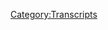 {{DEFAULTSORT:
    #_TRANSCRIPT_0149:The Press Conference
}}{{Transcript
    | title         = [[149: The Press Conference]]
    | caption       = [https://knowledgefight.libsyn.com/knowledge-fight-the-press-conference Listen to this episode on Libsyn]
    | episodeNumber = [[149: The Press Conference|149]]
    | length        = 02:18:44
}}

{{MessageBox
    | header     = Warning: Bot Generated Content
    | text       = This transcript was automatically generated by transcription software and likely contains many mistakes and misattributions. Please check the audio for definitive quotes, attribution, and context.
    | image      = N3yvass4myg91.webp
    | imagewidth = 50px
    | id         = warning
}}

{{TranscriptBlock
    | name      = Unknown Speaker
    | timestamp = 00:00:00.000
    | text      = Andy in Kansas, you're on the air, thanks for holding.
}}

{{TranscriptBlock
    | name      = Unknown Speaker
    | timestamp = 00:00:04.080
    | text      = Hello Alex, I'm a first time caller, I'm a huge fan, I love your work.
}}

{{TranscriptBlock
    | name      = Unknown Speaker
    | timestamp = 00:00:07.280
    | text      = I love you.
}}

{{TranscriptBlock
    | name      = Unknown Speaker
    | timestamp = 00:00:07.780
    | text      = Hey everybody, welcome back to Knowledge Fight, I'm Dan.
}}

{{TranscriptBlock
    | name      = Unknown Speaker
    | timestamp = 00:00:10.080
    | text      = I'm Jart!
}}

{{TranscriptBlock
    | name      = Unknown Speaker
    | timestamp = 00:00:10.580
    | text      = We're a couple dudes, like to sit around, drink novelty beverages, and talk a little bit about Alex Jones.
}}

{{TranscriptBlock
    | name      = Unknown Speaker
    | timestamp = 00:00:15.080
    | text      = Indeed we are. Dan, Dan, is there a hook to this podcast?
}}

{{TranscriptBlock
    | name      = Unknown Speaker
    | timestamp = 00:00:19.039
    | text      = Yeah there is, I'm sick of the bullshit.
}}

{{TranscriptBlock
    | name      = Unknown Speaker
    | timestamp = 00:00:20.879
    | text      = Uh, alright. I'm sick of, uh, hearing about Uwe Boll.
}}

{{TranscriptBlock
    | name      = Unknown Speaker
    | timestamp = 00:00:26.079
    | text      = I'm a little bit sick of that too.
}}

{{TranscriptBlock
    | name      = Unknown Speaker
    | timestamp = 00:00:27.539
    | text      = Blood rain? Cinematic classic.
}}

{{TranscriptBlock
    | name      = Unknown Speaker
    | timestamp = 00:00:31.539
    | text      = Fine.
}}

{{TranscriptBlock
    | name      = Unknown Speaker
    | timestamp = 00:00:32.039
    | text      = Cinematic classic.
}}

{{TranscriptBlock
    | name      = Unknown Speaker
    | timestamp = 00:00:33.039
    | text      = You know a lot about blood rain, I don't know anything about blood rain.
}}

{{TranscriptBlock
    | name      = Unknown Speaker
    | timestamp = 00:00:35.539
    | text      = I don't know anything about blood rain either.
}}

{{TranscriptBlock
    | name      = Unknown Speaker
    | timestamp = 00:00:37.039
    | text      = I know a lot about Alex Jones.
}}

{{TranscriptBlock
    | name      = Unknown Speaker
    | timestamp = 00:00:38.539
    | text      = I don't know anything about Alex Jones.
}}

{{TranscriptBlock
    | name      = Unknown Speaker
    | timestamp = 00:00:40.039
    | text      = And that is the subject of the show, it's the fun of the show.
}}

{{TranscriptBlock
    | name      = Unknown Speaker
    | timestamp = 00:00:43.539
    | text      = Today we got a really interesting-
}}

{{TranscriptBlock
    | name      = Unknown Speaker
    | timestamp = 00:00:45.039
    | text      = Is it though?
}}

{{TranscriptBlock
    | name      = Unknown Speaker
    | timestamp = 00:00:45.539
    | text      = I think it's fun, people seem to enjoy it.
}}

{{TranscriptBlock
    | name      = Unknown Speaker
    | timestamp = 00:00:47.539
    | text      = I think it's part of the fun.
}}

{{TranscriptBlock
    | name      = Unknown Speaker
    | timestamp = 00:00:48.539
    | text      = It's, uh, I don't know what's fun about this.
}}

{{TranscriptBlock
    | name      = Unknown Speaker
    | timestamp = 00:00:51.539
    | text      = I mean, I know it's fun for me, but-
}}

{{TranscriptBlock
    | name      = Unknown Speaker
    | timestamp = 00:00:54.539
    | text      = Bone mows like that, Dan.
}}

{{TranscriptBlock
    | name      = Unknown Speaker
    | timestamp = 00:00:56.539
    | text      = Look out for a couple of portmanteaus coming later.
}}

{{TranscriptBlock
    | name      = Unknown Speaker
    | timestamp = 00:00:59.539
    | text      = Coming soon.
}}

{{TranscriptBlock
    | name      = Unknown Speaker
    | timestamp = 00:01:00.539
    | text      = We'll see if that happens.
}}

{{TranscriptBlock
    | name      = Unknown Speaker
    | timestamp = 00:01:01.539
    | text      = To a theater near you.
}}

{{TranscriptBlock
    | name      = Unknown Speaker
    | timestamp = 00:01:02.539
    | text      = So, uh, before we get going on today's show, I'd like to give a shout out to a new donor.
}}

{{TranscriptBlock
    | name      = Unknown Speaker
    | timestamp = 00:01:06.540
    | text      = What's going on out there, Rebecca?
}}

{{TranscriptBlock
    | name      = Unknown Speaker
    | timestamp = 00:01:08.540
    | text      = I'm a policy wonk.
}}

{{TranscriptBlock
    | name      = Unknown Speaker
    | timestamp = 00:01:09.540
    | text      = Thank you so much.
}}

{{TranscriptBlock
    | name      = Unknown Speaker
    | timestamp = 00:01:10.540
    | text      = Oh shit!
}}

{{TranscriptBlock
    | name      = Unknown Speaker
    | timestamp = 00:01:11.540
    | text      = We appreciate you joining up the show, congratulations on being a policy wonk.
}}

{{TranscriptBlock
    | name      = Unknown Speaker
    | timestamp = 00:01:14.540
    | text      = Thank you very much, Rebecca Rose Rushmore.
}}

{{TranscriptBlock
    | name      = Unknown Speaker
    | timestamp = 00:01:17.540
    | text      = Which is a deep cut for anybody who likes The Thrilling Adventure Hour.
}}

{{TranscriptBlock
    | name      = Unknown Speaker
    | timestamp = 00:01:21.540
    | text      = Uh, I see.
}}

{{TranscriptBlock
    | name      = Unknown Speaker
    | timestamp = 00:01:22.540
    | text      = Yeah, I see.
}}

{{TranscriptBlock
    | name      = Unknown Speaker
    | timestamp = 00:01:23.540
    | text      = Um, if you'd like to be a policy wonk, much like Rebecca, you can do so by going to our
}}

{{TranscriptBlock
    | name      = Unknown Speaker
    | timestamp = 00:01:27.540
    | text      = website, knowledgefight.com, and clicking the button that says support the show.
}}

{{TranscriptBlock
    | name      = Unknown Speaker
    | timestamp = 00:01:31.540
    | text      = We'd really appreciate it, uh, because, you know, we would.
}}

{{TranscriptBlock
    | name      = Unknown Speaker
    | timestamp = 00:01:36.540
    | text      = I don't know.
}}

{{TranscriptBlock
    | name      = Unknown Speaker
    | timestamp = 00:01:37.540
    | text      = This is why we're where we are.
}}

{{TranscriptBlock
    | name      = Unknown Speaker
    | timestamp = 00:01:39.540
    | text      = We're the worst at sales pitches.
}}

{{TranscriptBlock
    | name      = Unknown Speaker
    | timestamp = 00:01:40.540
    | text      = I got nothing.
}}

{{TranscriptBlock
    | name      = Unknown Speaker
    | timestamp = 00:01:41.540
    | text      = I got no sales skills.
}}

{{TranscriptBlock
    | name      = Unknown Speaker
    | timestamp = 00:01:42.540
    | text      = We really appreciate it because Dan couldn't survive without it.
}}

{{TranscriptBlock
    | name      = Unknown Speaker
    | timestamp = 00:01:46.540
    | text      = Let's just put it that way.
}}

{{TranscriptBlock
    | name      = Unknown Speaker
    | timestamp = 00:01:47.540
    | text      = It's true.
}}

{{TranscriptBlock
    | name      = Unknown Speaker
    | timestamp = 00:01:48.540
    | text      = And we're probably a hundred, maybe a hundred, a hundred fifty dollars a month away from,
}}

{{TranscriptBlock
    | name      = Unknown Speaker
    | timestamp = 00:01:54.540
    | text      = like, legitimate comfort.
}}

{{TranscriptBlock
    | name      = Unknown Speaker
    | timestamp = 00:01:56.540
    | text      = Or, like, survival-level comfort.
}}

{{TranscriptBlock
    | name      = Unknown Speaker
    | timestamp = 00:01:58.540
    | text      = Oh yeah, we can't do that.
}}

{{TranscriptBlock
    | name      = Unknown Speaker
    | timestamp = 00:01:59.540
    | text      = Yeah.
}}

{{TranscriptBlock
    | name      = Unknown Speaker
    | timestamp = 00:02:00.540
    | text      = So, that's where we're at.
}}

{{TranscriptBlock
    | name      = Unknown Speaker
    | timestamp = 00:02:01.540
    | text      = And if you haven't donated the show and you enjoy it and you'd like to, we can get there.
}}

{{TranscriptBlock
    | name      = Unknown Speaker
    | timestamp = 00:02:05.040
    | text      = We can get there.
}}

{{TranscriptBlock
    | name      = Unknown Speaker
    | timestamp = 00:02:06.040
    | text      = It's within reach.
}}

{{TranscriptBlock
    | name      = Unknown Speaker
    | timestamp = 00:02:07.040
    | text      = Absolutely.
}}

{{TranscriptBlock
    | name      = Unknown Speaker
    | timestamp = 00:02:08.039
    | text      = Uh, without having to sell out.
}}

{{TranscriptBlock
    | name      = Unknown Speaker
    | timestamp = 00:02:09.539
    | text      = We can't sell out anyway.
}}

{{TranscriptBlock
    | name      = Unknown Speaker
    | timestamp = 00:02:11.539
    | text      = No, we'd be.
}}

{{TranscriptBlock
    | name      = Unknown Speaker
    | timestamp = 00:02:12.539
    | text      = No one's asking us to sell out.
}}

{{TranscriptBlock
    | name      = Unknown Speaker
    | timestamp = 00:02:13.539
    | text      = No, not at all.
}}

{{TranscriptBlock
    | name      = Unknown Speaker
    | timestamp = 00:02:14.539
    | text      = Anyway, before we spin further down this, uh.
}}

{{TranscriptBlock
    | name      = Unknown Speaker
    | timestamp = 00:02:16.539
    | text      = Well, it doesn't really want to jump on the, Jordan's a big fan of white genocide boat.
}}

{{TranscriptBlock
    | name      = Unknown Speaker
    | timestamp = 00:02:21.039
    | text      = Right.
}}

{{TranscriptBlock
    | name      = Unknown Speaker
    | timestamp = 00:02:22.039
    | text      = Dan's obsessed with a creepy asshole and Jordan wants to kill white people.
}}

{{TranscriptBlock
    | name      = Unknown Speaker
    | timestamp = 00:02:25.539
    | text      = Um, so, Jordan, today we are brought to you by Squarespace, I guess.
}}

{{TranscriptBlock
    | name      = Unknown Speaker
    | timestamp = 00:02:31.539
    | text      = I imagine, uh, Talkspace doesn't want to sponsor us seeing as we're insane.
}}

{{TranscriptBlock
    | name      = Unknown Speaker
    | timestamp = 00:02:37.539
    | text      = Talkspace wants to have us join them.
}}

{{TranscriptBlock
    | name      = Unknown Speaker
    | timestamp = 00:02:39.539
    | text      = We need to be, uh, clients.
}}

{{TranscriptBlock
    | name      = Unknown Speaker
    | timestamp = 00:02:41.539
    | text      = Yeah.
}}

{{TranscriptBlock
    | name      = Unknown Speaker
    | timestamp = 00:02:42.539
    | text      = Yeah.
}}

{{TranscriptBlock
    | name      = Unknown Speaker
    | timestamp = 00:02:43.539
    | text      = That's the only reason we would be sponsored, like, we would accept Talkspace as a sponsor,
}}

{{TranscriptBlock
    | name      = Unknown Speaker
    | timestamp = 00:02:47.539
    | text      = but only if they just gave us free therapy.
}}

{{TranscriptBlock
    | name      = Unknown Speaker
    | timestamp = 00:02:50.539
    | text      = Sure.
}}

{{TranscriptBlock
    | name      = Unknown Speaker
    | timestamp = 00:02:51.539
    | text      = That's gotta be a piece of it.
}}

{{TranscriptBlock
    | name      = Unknown Speaker
    | timestamp = 00:02:52.539
    | text      = You gotta get a little bit of taste.
}}

{{TranscriptBlock
    | name      = Unknown Speaker
    | timestamp = 00:02:53.539
    | text      = Yeah, yeah, yeah.
}}

{{TranscriptBlock
    | name      = Unknown Speaker
    | timestamp = 00:02:54.539
    | text      = Absolutely.
}}

{{TranscriptBlock
    | name      = Unknown Speaker
    | timestamp = 00:02:55.539
    | text      = Like, if you work at McDonald's, you get a free lunch, you know?
}}

{{TranscriptBlock
    | name      = Unknown Speaker
    | timestamp = 00:02:56.539
    | text      = Is that all you get?
}}

{{TranscriptBlock
    | name      = Unknown Speaker
    | timestamp = 00:02:57.539
    | text      = I don't know.
}}

{{TranscriptBlock
    | name      = Unknown Speaker
    | timestamp = 00:02:58.539
    | text      = Ugh.
}}

{{TranscriptBlock
    | name      = Unknown Speaker
    | timestamp = 00:02:59.539
    | text      = Anyway, Jordan, today we are going to be going over the thing which everyone probably guesses
}}

{{TranscriptBlock
    | name      = Unknown Speaker
    | timestamp = 00:03:03.539
    | text      = that we would be going over, and that is Tuesday.
}}

{{TranscriptBlock
    | name      = Unknown Speaker
    | timestamp = 00:03:06.539
    | text      = Alex Jones did his, uh, landmark press conference.
}}

{{TranscriptBlock
    | name      = Unknown Speaker
    | timestamp = 00:03:10.539
    | text      = Uh-huh.
}}

{{TranscriptBlock
    | name      = Unknown Speaker
    | timestamp = 00:03:11.539
    | text      = From Washington, D.C., he went down to the swamp to confront these globalists.
}}

{{TranscriptBlock
    | name      = Unknown Speaker
    | timestamp = 00:03:15.539
    | text      = Gotta do it.
}}

{{TranscriptBlock
    | name      = Unknown Speaker
    | timestamp = 00:03:16.539
    | text      = Um, uh, spoiler alert, uh, the press conference itself was a disaster.
}}

{{TranscriptBlock
    | name      = Unknown Speaker
    | timestamp = 00:03:21.539
    | text      = Uh, and not a good disaster.
}}

{{TranscriptBlock
    | name      = Unknown Speaker
    | timestamp = 00:03:23.539
    | text      = Like, not a fun, uh, entertaining disaster.
}}

{{TranscriptBlock
    | name      = Unknown Speaker
    | timestamp = 00:03:25.539
    | text      = It was just, the way I tweeted this out, and I stand by it, the press conference was the
}}

{{TranscriptBlock
    | name      = Unknown Speaker
    | timestamp = 00:03:29.539
    | text      = equivalent of a comic who can't get on Comedy Central, can't get booked, so they book out
}}

{{TranscriptBlock
    | name      = Unknown Speaker
    | timestamp = 00:03:34.539
    | text      = a small theater and make their own special.
}}

{{TranscriptBlock
    | name      = Unknown Speaker
    | timestamp = 00:03:36.539
    | text      = Ah.
}}

{{TranscriptBlock
    | name      = Unknown Speaker
    | timestamp = 00:03:37.539
    | text      = So basically, like, no one wants you, no one wants you, but you'll make it look like they
}}

{{TranscriptBlock
    | name      = Unknown Speaker
    | timestamp = 00:03:43.539
    | text      = do.
}}

{{TranscriptBlock
    | name      = Unknown Speaker
    | timestamp = 00:03:44.539
    | text      = So he rents out a room in the National Press Club and then just does his normal bits.
}}

{{TranscriptBlock
    | name      = Unknown Speaker
    | timestamp = 00:03:47.539
    | text      = So he does, like, uh, eh, YouTube should let me stay on it.
}}

{{TranscriptBlock
    | name      = Unknown Speaker
    | timestamp = 00:03:52.539
    | text      = Two firemen are butt-fuckin' in a smoke-filled room.
}}

{{TranscriptBlock
    | name      = Unknown Speaker
    | timestamp = 00:03:55.539
    | text      = More or less.
}}

{{TranscriptBlock
    | name      = Unknown Speaker
    | timestamp = 00:03:56.539
    | text      = Yeah.
}}

{{TranscriptBlock
    | name      = Unknown Speaker
    | timestamp = 00:03:57.539
    | text      = More or less.
}}

{{TranscriptBlock
    | name      = Unknown Speaker
    | timestamp = 00:03:58.539
    | text      = Um, and so we have a couple clips of that, and then something that is way more important.
}}

{{TranscriptBlock
    | name      = Unknown Speaker
    | timestamp = 00:04:02.539
    | text      = Also, rest in peace, John Fox.
}}

{{TranscriptBlock
    | name      = Unknown Speaker
    | timestamp = 00:04:03.539
    | text      = Mm-hmm.
}}

{{TranscriptBlock
    | name      = Unknown Speaker
    | timestamp = 00:04:04.539
    | text      = Do the cross here.
}}

{{TranscriptBlock
    | name      = Unknown Speaker
    | timestamp = 00:04:05.539
    | text      = Yeah.
}}

{{TranscriptBlock
    | name      = Unknown Speaker
    | timestamp = 00:04:06.539
    | text      = So we have a couple clips of the actual press conference that no one's talking about that
}}

{{TranscriptBlock
    | name      = Unknown Speaker
    | timestamp = 00:04:10.539
    | text      = I think are important.
}}

{{TranscriptBlock
    | name      = Unknown Speaker
    | timestamp = 00:04:11.539
    | text      = Uh-huh.
}}

{{TranscriptBlock
    | name      = Unknown Speaker
    | timestamp = 00:04:12.539
    | text      = Because if you want coverage of the rest of the press conference, go watch it.
}}

{{TranscriptBlock
    | name      = Unknown Speaker
    | timestamp = 00:04:15.539
    | text      = Yeah, go, yeah, yeah.
}}

{{TranscriptBlock
    | name      = Unknown Speaker
    | timestamp = 00:04:16.540
    | text      = Go listen to any of our episodes.
}}

{{TranscriptBlock
    | name      = Unknown Speaker
    | timestamp = 00:04:17.540
    | text      = You'll hear him saying the same shit.
}}

{{TranscriptBlock
    | name      = Unknown Speaker
    | timestamp = 00:04:19.540
    | text      = Or go look at Right Wing Watch.
}}

{{TranscriptBlock
    | name      = Unknown Speaker
    | timestamp = 00:04:21.540
    | text      = They covered the standard stuff.
}}

{{TranscriptBlock
    | name      = Unknown Speaker
    | timestamp = 00:04:23.540
    | text      = Uh-huh.
}}

{{TranscriptBlock
    | name      = Unknown Speaker
    | timestamp = 00:04:24.540
    | text      = You know, I'm not shitting on them, but you know, they covered the stuff that you wouldn't
}}

{{TranscriptBlock
    | name      = Unknown Speaker
    | timestamp = 00:04:28.540
    | text      = pick up on necessarily unless you knew too much, which I do.
}}

{{TranscriptBlock
    | name      = Unknown Speaker
    | timestamp = 00:04:32.540
    | text      = There you go.
}}

{{TranscriptBlock
    | name      = Unknown Speaker
    | timestamp = 00:04:33.540
    | text      = So here's the first thing, and this is sort of an out-of-context drop, but I think this
}}

{{TranscriptBlock
    | name      = Unknown Speaker
    | timestamp = 00:04:35.540
    | text      = is the most offensive thing that he says in the entire press conference.
}}

{{TranscriptBlock
    | name      = Unknown Speaker
    | timestamp = 00:04:41.540
    | text      = That's the total control.
}}

{{TranscriptBlock
    | name      = Unknown Speaker
    | timestamp = 00:04:42.540
    | text      = Google is gone.
}}

{{TranscriptBlock
    | name      = Unknown Speaker
    | timestamp = 00:04:43.540
    | text      = It's a worthless search engine now.
}}

{{TranscriptBlock
    | name      = Unknown Speaker
    | timestamp = 00:04:45.540
    | text      = It's crazy.
}}

{{TranscriptBlock
    | name      = Unknown Speaker
    | timestamp = 00:04:46.540
    | text      = You go to Bing and others, it's Microsoft.
}}

{{TranscriptBlock
    | name      = Unknown Speaker
    | timestamp = 00:04:48.540
    | text      = You know, they're still fair.
}}

{{TranscriptBlock
    | name      = Unknown Speaker
    | timestamp = 00:04:49.540
    | text      = They show a mix of things.
}}

{{TranscriptBlock
    | name      = Unknown Speaker
    | timestamp = 00:04:50.540
    | text      = Fuck you.
}}

{{TranscriptBlock
    | name      = Unknown Speaker
    | timestamp = 00:04:51.540
    | text      = Telling us to Bing it?
}}

{{TranscriptBlock
    | name      = Unknown Speaker
    | timestamp = 00:04:53.540
    | text      = Don't tell us to use Bing.
}}

{{TranscriptBlock
    | name      = Unknown Speaker
    | timestamp = 00:04:56.540
    | text      = What's Bing's market share at this point, Dan?
}}

{{TranscriptBlock
    | name      = Unknown Speaker
    | timestamp = 00:05:03.540
    | text      = Almost nothing.
}}

{{TranscriptBlock
    | name      = Unknown Speaker
    | timestamp = 00:05:04.540
    | text      = Imagine.
}}

{{TranscriptBlock
    | name      = Unknown Speaker
    | timestamp = 00:05:05.540
    | text      = Do they have like two guys working on it?
}}

{{TranscriptBlock
    | name      = Unknown Speaker
    | timestamp = 00:05:09.540
    | text      = I use all the Vista.
}}

{{TranscriptBlock
    | name      = Unknown Speaker
    | timestamp = 00:05:10.540
    | text      = Microsoft definitely has to know, like, we're never going to compete on that front.
}}

{{TranscriptBlock
    | name      = Unknown Speaker
    | timestamp = 00:05:15.540
    | text      = We might as well just have it in case Google's office gets exploded by a meteor.
}}

{{TranscriptBlock
    | name      = Unknown Speaker
    | timestamp = 00:05:20.540
    | text      = In case.
}}

{{TranscriptBlock
    | name      = Unknown Speaker
    | timestamp = 00:05:21.540
    | text      = Yeah, yeah, yeah.
}}

{{TranscriptBlock
    | name      = Unknown Speaker
    | timestamp = 00:05:22.540
    | text      = Let's stay around on the off-chance that something happens.
}}

{{TranscriptBlock
    | name      = Unknown Speaker
    | timestamp = 00:05:24.540
    | text      = Right, right, right.
}}

{{TranscriptBlock
    | name      = Unknown Speaker
    | timestamp = 00:05:25.540
    | text      = No.
}}

{{TranscriptBlock
    | name      = Unknown Speaker
    | timestamp = 00:05:26.540
    | text      = It's not a bad idea.
}}

{{TranscriptBlock
    | name      = Unknown Speaker
    | timestamp = 00:05:27.540
    | text      = The other thing, I'm seeing this in the chat, and this is like the big story that you see
}}

{{TranscriptBlock
    | name      = Unknown Speaker
    | timestamp = 00:05:32.540
    | text      = in the headlines about his press conference.
}}

{{TranscriptBlock
    | name      = Unknown Speaker
    | timestamp = 00:05:34.540
    | text      = He went over and groped the American flag, and that is because someone asked him about
}}

{{TranscriptBlock
    | name      = Unknown Speaker
    | timestamp = 00:05:39.540
    | text      = his connections to Russia, and then he started screaming about how he's Americana, and he
}}

{{TranscriptBlock
    | name      = Unknown Speaker
    | timestamp = 00:05:43.540
    | text      = sees a flag, and he goes over and starts kissing it.
}}

{{TranscriptBlock
    | name      = Unknown Speaker
    | timestamp = 00:05:46.540
    | text      = It was, but it was deflectionary.
}}

{{TranscriptBlock
    | name      = Unknown Speaker
    | timestamp = 00:05:48.540
    | text      = Now, according to the Uniform Code, I believe that is a violation, right?
}}

{{TranscriptBlock
    | name      = Unknown Speaker
    | timestamp = 00:05:55.540
    | text      = Like, isn't that something that technically is prosecutable?
}}

{{TranscriptBlock
    | name      = Unknown Speaker
    | timestamp = 00:05:58.540
    | text      = It's grosser than him letting it touch the ground, that's for sure.
}}

{{TranscriptBlock
    | name      = Unknown Speaker
    | timestamp = 00:06:03.540
    | text      = Yeah, well, kneeling during the national anthem is, of course, the worst thing that anybody
}}

{{TranscriptBlock
    | name      = Unknown Speaker
    | timestamp = 00:06:07.540
    | text      = can do, and they should never be given a job.
}}

{{TranscriptBlock
    | name      = Unknown Speaker
    | timestamp = 00:06:11.540
    | text      = Sure.
}}

{{TranscriptBlock
    | name      = Unknown Speaker
    | timestamp = 00:06:12.540
    | text      = But, essentially fucking a flag, that's totally fine.
}}

{{TranscriptBlock
    | name      = Unknown Speaker
    | timestamp = 00:06:15.540
    | text      = Totally fine.
}}

{{TranscriptBlock
    | name      = Unknown Speaker
    | timestamp = 00:06:16.540
    | text      = Yeah, yeah, yeah, absolutely.
}}

{{TranscriptBlock
    | name      = Unknown Speaker
    | timestamp = 00:06:17.540
    | text      = I don't have any feelings on it whatsoever, except for that the guy was trying to ask
}}

{{TranscriptBlock
    | name      = Unknown Speaker
    | timestamp = 00:06:21.540
    | text      = a very legitimate question that is like, Alex, you have been appearing on Russian television,
}}

{{TranscriptBlock
    | name      = Unknown Speaker
    | timestamp = 00:06:25.540
    | text      = you have your, you keep reposting without permission stories from RT, all your narratives
}}

{{TranscriptBlock
    | name      = Unknown Speaker
    | timestamp = 00:06:30.540
    | text      = seem to be Putin-approved and Putin-apologetic narratives.
}}

{{TranscriptBlock
    | name      = Unknown Speaker
    | timestamp = 00:06:35.540
    | text      = Or Putin-supportive narratives.
}}

{{TranscriptBlock
    | name      = Unknown Speaker
    | timestamp = 00:06:37.540
    | text      = Roger Stone, your story doesn't really make sense.
}}

{{TranscriptBlock
    | name      = Unknown Speaker
    | timestamp = 00:06:40.540
    | text      = Lee Stranahan, this other guy who's there, you literally work for Sputnik.
}}

{{TranscriptBlock
    | name      = Unknown Speaker
    | timestamp = 00:06:45.540
    | text      = You have to understand why people are asking questions about this.
}}

{{TranscriptBlock
    | name      = Unknown Speaker
    | timestamp = 00:06:48.540
    | text      = And then Alex starts screaming.
}}

{{TranscriptBlock
    | name      = Unknown Speaker
    | timestamp = 00:06:49.540
    | text      = And then we also tested a novelty, one of those novelty tiny flags, and you Bill Clinton'd
}}

{{TranscriptBlock
    | name      = Unknown Speaker
    | timestamp = 00:06:56.540
    | text      = all over it, that's all I'm saying.
}}

{{TranscriptBlock
    | name      = Unknown Speaker
    | timestamp = 00:06:58.540
    | text      = Oh boy.
}}

{{TranscriptBlock
    | name      = Unknown Speaker
    | timestamp = 00:06:59.540
    | text      = Dry cleaners can't take care of that flag.
}}

{{TranscriptBlock
    | name      = Unknown Speaker
    | timestamp = 00:07:01.540
    | text      = So, I have a theory.
}}

{{TranscriptBlock
    | name      = Unknown Speaker
    | timestamp = 00:07:03.540
    | text      = I have a theory, and I think that the press conference that he did was mostly, it was
}}

{{TranscriptBlock
    | name      = Unknown Speaker
    | timestamp = 00:07:10.540
    | text      = sort of a desperation move, because he doesn't say anything he doesn't say normally.
}}

{{TranscriptBlock
    | name      = Unknown Speaker
    | timestamp = 00:07:14.540
    | text      = He just wanted to make a big splash out of it.
}}

{{TranscriptBlock
    | name      = Unknown Speaker
    | timestamp = 00:07:16.540
    | text      = But I think that he might be trying to bait Soros into suing him.
}}

{{TranscriptBlock
    | name      = Unknown Speaker
    | timestamp = 00:07:20.540
    | text      = I think that's, I think that might have been one of the lead objectives of him going to
}}

{{TranscriptBlock
    | name      = Unknown Speaker
    | timestamp = 00:07:24.540
    | text      = do this press conference.
}}

{{TranscriptBlock
    | name      = Unknown Speaker
    | timestamp = 00:07:25.540
    | text      = And in this clip, he's just had Leanne McAdoo come up and talk for a little while.
}}

{{TranscriptBlock
    | name      = Unknown Speaker
    | timestamp = 00:07:31.540
    | text      = And she does this like, I'm afraid of public.
}}

{{TranscriptBlock
    | name      = Unknown Speaker
    | timestamp = 00:07:34.540
    | text      = Is she the opening comic?
}}

{{TranscriptBlock
    | name      = Unknown Speaker
    | timestamp = 00:07:36.540
    | text      = No, Jack Pessobic was the opening comic.
}}

{{TranscriptBlock
    | name      = Unknown Speaker
    | timestamp = 00:07:38.540
    | text      = He was the opener?
}}

{{TranscriptBlock
    | name      = Unknown Speaker
    | timestamp = 00:07:39.540
    | text      = There's a murderer's row of losers on this show.
}}

{{TranscriptBlock
    | name      = Unknown Speaker
    | timestamp = 00:07:41.540
    | text      = Really?
}}

{{TranscriptBlock
    | name      = Unknown Speaker
    | timestamp = 00:07:42.540
    | text      = Yes.
}}

{{TranscriptBlock
    | name      = Unknown Speaker
    | timestamp = 00:07:43.540
    | text      = I thought it would just be Alex.
}}

{{TranscriptBlock
    | name      = Unknown Speaker
    | timestamp = 00:07:44.540
    | text      = No.
}}

{{TranscriptBlock
    | name      = Unknown Speaker
    | timestamp = 00:07:45.540
    | text      = What did somebody else do in the fourth hour?
}}

{{TranscriptBlock
    | name      = Unknown Speaker
    | timestamp = 00:07:47.540
    | text      = What's going on here?
}}

{{TranscriptBlock
    | name      = Unknown Speaker
    | timestamp = 00:07:48.540
    | text      = This press conference was Jack Pessobic.
}}

{{TranscriptBlock
    | name      = Unknown Speaker
    | timestamp = 00:07:51.540
    | text      = It was Leanne McAdoo, Millie Weaver, Jerome Corsi.
}}

{{TranscriptBlock
    | name      = Unknown Speaker
    | timestamp = 00:07:56.540
    | text      = Rainbow Snatch was in the press room?
}}

{{TranscriptBlock
    | name      = Unknown Speaker
    | timestamp = 00:07:58.540
    | text      = She was.
}}

{{TranscriptBlock
    | name      = Unknown Speaker
    | timestamp = 00:07:59.540
    | text      = Okay.
}}

{{TranscriptBlock
    | name      = Unknown Speaker
    | timestamp = 00:08:00.540
    | text      = You had Jerome Corsi, you had Lee Stranahan, you had...
}}

{{TranscriptBlock
    | name      = Unknown Speaker
    | timestamp = 00:08:05.540
    | text      = Mike Shanahan.
}}

{{TranscriptBlock
    | name      = Unknown Speaker
    | timestamp = 00:08:06.540
    | text      = Why not?
}}

{{TranscriptBlock
    | name      = Unknown Speaker
    | timestamp = 00:08:07.540
    | text      = Mike Shanahan.
}}

{{TranscriptBlock
    | name      = Unknown Speaker
    | timestamp = 00:08:08.540
    | text      = Throw them all in.
}}

{{TranscriptBlock
    | name      = Unknown Speaker
    | timestamp = 00:08:09.540
    | text      = The old Cardinals announcer.
}}

{{TranscriptBlock
    | name      = Unknown Speaker
    | timestamp = 00:08:10.540
    | text      = Yeah, absolutely.
}}

{{TranscriptBlock
    | name      = Unknown Speaker
    | timestamp = 00:08:11.540
    | text      = He was drunk.
}}

{{TranscriptBlock
    | name      = Unknown Speaker
    | timestamp = 00:08:12.540
    | text      = Everyone was drunk.
}}

{{TranscriptBlock
    | name      = Unknown Speaker
    | timestamp = 00:08:13.540
    | text      = Spoiler alert.
}}

{{TranscriptBlock
    | name      = Unknown Speaker
    | timestamp = 00:08:14.540
    | text      = Shannon Elizabeth.
}}

{{TranscriptBlock
    | name      = Unknown Speaker
    | timestamp = 00:08:15.540
    | text      = Is that a person?
}}

{{TranscriptBlock
    | name      = Unknown Speaker
    | timestamp = 00:08:16.540
    | text      = Yeah, I think she was a movie star, right?
}}

{{TranscriptBlock
    | name      = Unknown Speaker
    | timestamp = 00:08:18.540
    | text      = Oh, okay.
}}

{{TranscriptBlock
    | name      = Unknown Speaker
    | timestamp = 00:08:19.540
    | text      = So, you have Leanne McAdoo up there, and I don't know if she's actually afraid of public
}}

{{TranscriptBlock
    | name      = Unknown Speaker
    | timestamp = 00:08:26.540
    | text      = speaking or anything like that.
}}

{{TranscriptBlock
    | name      = Unknown Speaker
    | timestamp = 00:08:27.540
    | text      = None of her behavior on the show or her live reports where she goes out and talks to people
}}

{{TranscriptBlock
    | name      = Unknown Speaker
    | timestamp = 00:08:32.539
    | text      = on the street would indicate that she has a fear of public speaking.
}}

{{TranscriptBlock
    | name      = Unknown Speaker
    | timestamp = 00:08:35.539
    | text      = Right.
}}

{{TranscriptBlock
    | name      = Unknown Speaker
    | timestamp = 00:08:36.539
    | text      = But she really hams it up of like, I'm afraid of addressing crowds, but I'm here.
}}

{{TranscriptBlock
    | name      = Unknown Speaker
    | timestamp = 00:08:41.539
    | text      = And I think there's a little bit of it that's trying to make a feeble victim out of her
}}

{{TranscriptBlock
    | name      = Unknown Speaker
    | timestamp = 00:08:45.539
    | text      = that Alex can then use as a prop.
}}

{{TranscriptBlock
    | name      = Unknown Speaker
    | timestamp = 00:08:47.539
    | text      = Right, right, right.
}}

{{TranscriptBlock
    | name      = Unknown Speaker
    | timestamp = 00:08:48.539
    | text      = And then if anybody attacks her, it turns into like, how could you dare attack this
}}

{{TranscriptBlock
    | name      = Unknown Speaker
    | timestamp = 00:08:53.539
    | text      = beautiful, young woman?
}}

{{TranscriptBlock
    | name      = Unknown Speaker
    | timestamp = 00:08:54.539
    | text      = Which is exactly where this clip starts.
}}

{{TranscriptBlock
    | name      = Unknown Speaker
    | timestamp = 00:08:56.539
    | text      = Great.
}}

{{TranscriptBlock
    | name      = Unknown Speaker
    | timestamp = 00:08:57.539
    | text      = Sweet Leanne McAdoo.
}}

{{TranscriptBlock
    | name      = Unknown Speaker
    | timestamp = 00:08:58.539
    | text      = I mean, look at this.
}}

{{TranscriptBlock
    | name      = Unknown Speaker
    | timestamp = 00:08:59.539
    | text      = Come here.
}}

{{TranscriptBlock
    | name      = Unknown Speaker
    | timestamp = 00:09:00.539
    | text      = Look at this.
}}

{{TranscriptBlock
    | name      = Unknown Speaker
    | timestamp = 00:09:01.539
    | text      = Seriously, come back over here.
}}

{{TranscriptBlock
    | name      = Unknown Speaker
    | timestamp = 00:09:02.539
    | text      = Oh no, I don't like any of that.
}}

{{TranscriptBlock
    | name      = Unknown Speaker
    | timestamp = 00:09:03.539
    | text      = No.
}}

{{TranscriptBlock
    | name      = Unknown Speaker
    | timestamp = 00:09:04.539
    | text      = Because Soros is funding that whole board, that whole deal.
}}

{{TranscriptBlock
    | name      = Unknown Speaker
    | timestamp = 00:09:05.539
    | text      = What do you want to say to the Nazi collaborator?
}}

{{TranscriptBlock
    | name      = Unknown Speaker
    | timestamp = 00:09:07.539
    | text      = I mean, he's targeting you already.
}}

{{TranscriptBlock
    | name      = Unknown Speaker
    | timestamp = 00:09:08.539
    | text      = You want to say something to him?
}}

{{TranscriptBlock
    | name      = Unknown Speaker
    | timestamp = 00:09:10.539
    | text      = Well, it's frightening.
}}

{{TranscriptBlock
    | name      = Unknown Speaker
    | timestamp = 00:09:11.539
    | text      = I mean, this is really scary, the precedent that's being set here, or at least attempting
}}

{{TranscriptBlock
    | name      = Unknown Speaker
    | timestamp = 00:09:15.539
    | text      = to be set.
}}

{{TranscriptBlock
    | name      = Unknown Speaker
    | timestamp = 00:09:16.539
    | text      = Also, really, really sorry about this.
}}

{{TranscriptBlock
    | name      = Unknown Speaker
    | timestamp = 00:09:18.539
    | text      = The sound is terrible, and it's because none of them have mic technique.
}}

{{TranscriptBlock
    | name      = Unknown Speaker
    | timestamp = 00:09:22.539
    | text      = Right.
}}

{{TranscriptBlock
    | name      = Unknown Speaker
    | timestamp = 00:09:23.539
    | text      = So there's going to be-
}}

{{TranscriptBlock
    | name      = Unknown Speaker
    | timestamp = 00:09:24.539
    | text      = You've got to eat the mic.
}}

{{TranscriptBlock
    | name      = Unknown Speaker
    | timestamp = 00:09:25.539
    | text      = There's going to be some stuff that's a little bit lower than you want it to be.
}}

{{TranscriptBlock
    | name      = Unknown Speaker
    | timestamp = 00:09:28.539
    | text      = You're just going to have to deal with it.
}}

{{TranscriptBlock
    | name      = Unknown Speaker
    | timestamp = 00:09:30.539
    | text      = All right.
}}

{{TranscriptBlock
    | name      = Unknown Speaker
    | timestamp = 00:09:31.539
    | text      = Geez.
}}

{{TranscriptBlock
    | name      = Unknown Speaker
    | timestamp = 00:09:32.539
    | text      = You don't have to get so aggressive at me.
}}

{{TranscriptBlock
    | name      = Unknown Speaker
    | timestamp = 00:09:33.539
    | text      = I'm apologizing.
}}

{{TranscriptBlock
    | name      = Unknown Speaker
    | timestamp = 00:09:34.539
    | text      = Dick.
}}

{{TranscriptBlock
    | name      = Unknown Speaker
    | timestamp = 00:09:35.539
    | text      = You don't have to look into the camera and go, and that's what I'm guilty of?
}}

{{TranscriptBlock
    | name      = Unknown Speaker
    | timestamp = 00:09:42.539
    | text      = I mean, that's crazy.
}}

{{TranscriptBlock
    | name      = Unknown Speaker
    | timestamp = 00:09:43.539
    | text      = Blink twice.
}}

{{TranscriptBlock
    | name      = Unknown Speaker
    | timestamp = 00:09:44.539
    | text      = That is a pretty bizarre sentiment, and I think-
}}

{{TranscriptBlock
    | name      = Unknown Speaker
    | timestamp = 00:09:46.539
    | text      = But if you tell George Soros that he was a war hero and was secretly Captain America
}}

{{TranscriptBlock
    | name      = Unknown Speaker
    | timestamp = 00:09:51.539
    | text      = and that he killed Hitler, tell him, you killed Hitler and he'll stop suing you.
}}

{{TranscriptBlock
    | name      = Unknown Speaker
    | timestamp = 00:09:54.539
    | text      = Well, he's literally on video talking about how happy he was for his past, his childhood,
}}

{{TranscriptBlock
    | name      = Unknown Speaker
    | timestamp = 00:10:00.539
    | text      = but the mainstream press says that you are a liar for saying that about him.
}}

{{TranscriptBlock
    | name      = Unknown Speaker
    | timestamp = 00:10:05.539
    | text      = Well, because he's lying about it.
}}

{{TranscriptBlock
    | name      = Unknown Speaker
    | timestamp = 00:10:06.539
    | text      = They will literally have videos of George Soros saying how happy he was.
}}

{{TranscriptBlock
    | name      = Unknown Speaker
    | timestamp = 00:10:11.539
    | text      = Captain America.
}}

{{TranscriptBlock
    | name      = Unknown Speaker
    | timestamp = 00:10:13.539
    | text      = But that's a lie versus actually not having video of Alex Jones saying things, and they
}}

{{TranscriptBlock
    | name      = Unknown Speaker
    | timestamp = 00:10:19.539
    | text      = just kind of make it all up.
}}

{{TranscriptBlock
    | name      = Unknown Speaker
    | timestamp = 00:10:20.539
    | text      = We got it.
}}

{{TranscriptBlock
    | name      = Unknown Speaker
    | timestamp = 00:10:21.539
    | text      = So I don't know.
}}

{{TranscriptBlock
    | name      = Unknown Speaker
    | timestamp = 00:10:22.539
    | text      = Where is the real fake news?
}}

{{TranscriptBlock
    | name      = Unknown Speaker
    | timestamp = 00:10:23.539
    | text      = Great job, Leah.
}}

{{TranscriptBlock
    | name      = Unknown Speaker
    | timestamp = 00:10:24.539
    | text      = There you go.
}}

{{TranscriptBlock
    | name      = Unknown Speaker
    | timestamp = 00:10:25.539
    | text      = Target about Soros.
}}

{{TranscriptBlock
    | name      = Unknown Speaker
    | timestamp = 00:10:26.539
    | text      = Seriously.
}}

{{TranscriptBlock
    | name      = Unknown Speaker
    | timestamp = 00:10:27.539
    | text      = So I want to say this.
}}

{{TranscriptBlock
    | name      = Unknown Speaker
    | timestamp = 00:10:28.539
    | text      = I apologize to George Soros.
}}

{{TranscriptBlock
    | name      = Unknown Speaker
    | timestamp = 00:10:29.539
    | text      = He actually went in on the D-Day invasion in Normandy.
}}

{{TranscriptBlock
    | name      = Unknown Speaker
    | timestamp = 00:10:31.539
    | text      = Oh, you're being sarcastic.
}}

{{TranscriptBlock
    | name      = Unknown Speaker
    | timestamp = 00:10:33.539
    | text      = Oh, no.
}}

{{TranscriptBlock
    | name      = Unknown Speaker
    | timestamp = 00:10:34.539
    | text      = I'm telling you, he is a superhero, not a supervillain.
}}

{{TranscriptBlock
    | name      = Unknown Speaker
    | timestamp = 00:10:37.539
    | text      = He's got a figure-out tone of voice.
}}

{{TranscriptBlock
    | name      = Unknown Speaker
    | timestamp = 00:10:39.539
    | text      = Two James Bond villains ago was actually based on Soros in its quantum group, but that's
}}

{{TranscriptBlock
    | name      = Unknown Speaker
    | timestamp = 00:10:46.539
    | text      = okay.
}}

{{TranscriptBlock
    | name      = Unknown Speaker
    | timestamp = 00:10:47.539
    | text      = I want to kneel to Soros and say, your lordship, you are a hero that killed Hitler.
}}

{{TranscriptBlock
    | name      = Unknown Speaker
    | timestamp = 00:10:53.539
    | text      = There.
}}

{{TranscriptBlock
    | name      = Unknown Speaker
    | timestamp = 00:10:54.539
    | text      = They probably put that out.
}}

{{TranscriptBlock
    | name      = Unknown Speaker
    | timestamp = 00:10:55.539
    | text      = Anderson Cooper.
}}

{{TranscriptBlock
    | name      = Unknown Speaker
    | timestamp = 00:10:56.539
    | text      = He admits tonight that it was actually George Soros, and here's hidden film footage the
}}

{{TranscriptBlock
    | name      = Unknown Speaker
    | timestamp = 00:11:00.539
    | text      = OSS had from World War II as he fights 400 SS officers who had actually turned into werewolves
}}

{{TranscriptBlock
    | name      = Unknown Speaker
    | timestamp = 00:11:06.379
    | text      = and then severs the head of Adolf Hitler.
}}

{{TranscriptBlock
    | name      = Unknown Speaker
    | timestamp = 00:11:10.220
    | text      = Great movie.
}}

{{TranscriptBlock
    | name      = Unknown Speaker
    | timestamp = 00:11:11.220
    | text      = So that's the truth.
}}

{{TranscriptBlock
    | name      = Unknown Speaker
    | timestamp = 00:11:12.220
    | text      = Soros killed Hitler.
}}

{{TranscriptBlock
    | name      = Unknown Speaker
    | timestamp = 00:11:13.220
    | text      = So hail Soros.
}}

{{TranscriptBlock
    | name      = Unknown Speaker
    | timestamp = 00:11:14.379
    | text      = Now let's get serious.
}}

{{TranscriptBlock
    | name      = Unknown Speaker
    | timestamp = 00:11:15.379
    | text      = All right.
}}

{{TranscriptBlock
    | name      = Unknown Speaker
    | timestamp = 00:11:16.379
    | text      = This is him doing a press conference.
}}

{{TranscriptBlock
    | name      = Unknown Speaker
    | timestamp = 00:11:20.659
    | text      = There's no part of this that is like you would expect professionalism, and to be fair, he
}}

{{TranscriptBlock
    | name      = Unknown Speaker
    | timestamp = 00:11:25.659
    | text      = does have his lawyer speak for a little while, and he is sort of professional.
}}

{{TranscriptBlock
    | name      = Unknown Speaker
    | timestamp = 00:11:30.200
    | text      = But you would expect, like, you're-
}}

{{TranscriptBlock
    | name      = Unknown Speaker
    | timestamp = 00:11:31.980
    | text      = As Alex Jones' lawyer, none of this is admissible, and I do not want anyone to know what has
}}

{{TranscriptBlock
    | name      = Unknown Speaker
    | timestamp = 00:11:38.379
    | text      = happened here.
}}

{{TranscriptBlock
    | name      = Unknown Speaker
    | timestamp = 00:11:39.440
    | text      = Don't snitch.
}}

{{TranscriptBlock
    | name      = Unknown Speaker
    | timestamp = 00:11:40.440
    | text      = I have advised my client not to do this, not to be doing this, and eventually I will advise
}}

{{TranscriptBlock
    | name      = Unknown Speaker
    | timestamp = 00:11:45.740
    | text      = him not to have done this, which is not possible.
}}

{{TranscriptBlock
    | name      = Unknown Speaker
    | timestamp = 00:11:49.100
    | text      = The Lord knows the media is not covering this.
}}

{{TranscriptBlock
    | name      = Unknown Speaker
    | timestamp = 00:11:51.500
    | text      = Yeah, of course not.
}}

{{TranscriptBlock
    | name      = Unknown Speaker
    | timestamp = 00:11:52.500
    | text      = I think I can-
}}

{{TranscriptBlock
    | name      = Unknown Speaker
    | timestamp = 00:11:53.500
    | text      = When Alex says the media will cover this, they're not going to, because it's clearly
}}

{{TranscriptBlock
    | name      = Unknown Speaker
    | timestamp = 00:11:58.139
    | text      = stupid.
}}

{{TranscriptBlock
    | name      = Unknown Speaker
    | timestamp = 00:11:59.139
    | text      = The media is going to cover the horribly offensive bullshit that you say, because it's horribly
}}

{{TranscriptBlock
    | name      = Unknown Speaker
    | timestamp = 00:12:04.259
    | text      = offensive and it's bullshit.
}}

{{TranscriptBlock
    | name      = Unknown Speaker
    | timestamp = 00:12:05.659
    | text      = And even that, not really, because most of the articles are about him groping the flag
}}

{{TranscriptBlock
    | name      = Unknown Speaker
    | timestamp = 00:12:09.779
    | text      = and shit like that.
}}

{{TranscriptBlock
    | name      = Unknown Speaker
    | timestamp = 00:12:10.779
    | text      = Well, you fuck a flag, you get what you get.
}}

{{TranscriptBlock
    | name      = Unknown Speaker
    | timestamp = 00:12:13.039
    | text      = But it's reasonably innocuous compared to what we're going to be talking about after
}}

{{TranscriptBlock
    | name      = Unknown Speaker
    | timestamp = 00:12:17.220
    | text      = we discuss the press conference pieces that we have, because it's way more important and
}}

{{TranscriptBlock
    | name      = Unknown Speaker
    | timestamp = 00:12:22.980
    | text      = no one that I've seen has been talking about this, which is really what everyone should
}}

{{TranscriptBlock
    | name      = Unknown Speaker
    | timestamp = 00:12:27.480
    | text      = be talking about.
}}

{{TranscriptBlock
    | name      = Unknown Speaker
    | timestamp = 00:12:28.480
    | text      = But before we get to that, we get an appearance from Roger Stone.
}}

{{TranscriptBlock
    | name      = Unknown Speaker
    | timestamp = 00:12:32.340
    | text      = Alex-
}}

{{TranscriptBlock
    | name      = Unknown Speaker
    | timestamp = 00:12:33.340
    | text      = Wait, what?
}}

{{TranscriptBlock
    | name      = Unknown Speaker
    | timestamp = 00:12:34.340
    | text      = Roger Stone should have left the country by now.
}}

{{TranscriptBlock
    | name      = Unknown Speaker
    | timestamp = 00:12:37.899
    | text      = He's there.
}}

{{TranscriptBlock
    | name      = Unknown Speaker
    | timestamp = 00:12:38.899
    | text      = Does he not hear the fucking bells are ringing?
}}

{{TranscriptBlock
    | name      = Unknown Speaker
    | timestamp = 00:12:42.000
    | text      = He's standing up and fighting.
}}

{{TranscriptBlock
    | name      = Unknown Speaker
    | timestamp = 00:12:44.080
    | text      = He's going to be there.
}}

{{TranscriptBlock
    | name      = Unknown Speaker
    | timestamp = 00:12:45.080
    | text      = No!
}}

{{TranscriptBlock
    | name      = Unknown Speaker
    | timestamp = 00:12:46.080
    | text      = He's going to-
}}

{{TranscriptBlock
    | name      = Unknown Speaker
    | timestamp = 00:12:47.080
    | text      = No!
}}

{{TranscriptBlock
    | name      = Unknown Speaker
    | timestamp = 00:12:48.080
    | text      = Tijuana, now!
}}

{{TranscriptBlock
    | name      = Unknown Speaker
    | timestamp = 00:12:49.080
    | text      = Dude, don't be a fucking idiot.
}}

{{TranscriptBlock
    | name      = Unknown Speaker
    | timestamp = 00:12:50.080
    | text      = He's got a deal already.
}}

{{TranscriptBlock
    | name      = Unknown Speaker
    | timestamp = 00:12:51.080
    | text      = You think so?
}}

{{TranscriptBlock
    | name      = Unknown Speaker
    | timestamp = 00:12:52.080
    | text      = He's the biggest player in the game!
}}

{{TranscriptBlock
    | name      = Unknown Speaker
    | timestamp = 00:12:53.080
    | text      = I know, but come on.
}}

{{TranscriptBlock
    | name      = Unknown Speaker
    | timestamp = 00:12:54.860
    | text      = He's the Ric Flair of Infowars.
}}

{{TranscriptBlock
    | name      = Unknown Speaker
    | timestamp = 00:12:56.700
    | text      = He's a dirty, cheating asshole.
}}

{{TranscriptBlock
    | name      = Unknown Speaker
    | timestamp = 00:13:00.399
    | text      = He's a political, dirty dude, so of course he's like, I know what I did.
}}

{{TranscriptBlock
    | name      = Unknown Speaker
    | timestamp = 00:13:05.740
    | text      = I know what they can find out I did.
}}

{{TranscriptBlock
    | name      = Unknown Speaker
    | timestamp = 00:13:08.500
    | text      = I'm going to go ahead and get a little bit of protection.
}}

{{TranscriptBlock
    | name      = Unknown Speaker
    | timestamp = 00:13:11.740
    | text      = And that's why-
}}

{{TranscriptBlock
    | name      = Unknown Speaker
    | timestamp = 00:13:12.740
    | text      = I don't know.
}}

{{TranscriptBlock
    | name      = Unknown Speaker
    | timestamp = 00:13:13.740
    | text      = He's acting like he hasn't gotten that deal.
}}

{{TranscriptBlock
    | name      = Unknown Speaker
    | timestamp = 00:13:15.179
    | text      = I don't know.
}}

{{TranscriptBlock
    | name      = Unknown Speaker
    | timestamp = 00:13:16.179
    | text      = Or at least some of the interviews where he's like, nah, I was bullshitting about talking
}}

{{TranscriptBlock
    | name      = Unknown Speaker
    | timestamp = 00:13:21.039
    | text      = to Guccifer 2.0 and all of that shit.
}}

{{TranscriptBlock
    | name      = Unknown Speaker
    | timestamp = 00:13:23.419
    | text      = I think that's trying to maintain alt-right credibility, and then-
}}

{{TranscriptBlock
    | name      = Unknown Speaker
    | timestamp = 00:13:27.500
    | text      = Well, you gotta get that.
}}

{{TranscriptBlock
    | name      = Unknown Speaker
    | timestamp = 00:13:28.500
    | text      = But then also I think it's what we talk about all the time, him living his best life.
}}

{{TranscriptBlock
    | name      = Unknown Speaker
    | timestamp = 00:13:32.019
    | text      = That's true.
}}

{{TranscriptBlock
    | name      = Unknown Speaker
    | timestamp = 00:13:33.019
    | text      = Because he kind of also, I think, wants to fuck with people.
}}

{{TranscriptBlock
    | name      = Unknown Speaker
    | timestamp = 00:13:35.779
    | text      = Again?
}}

{{TranscriptBlock
    | name      = Unknown Speaker
    | timestamp = 00:13:37.659
    | text      = That fits perfectly with what we know about-
}}

{{TranscriptBlock
    | name      = Unknown Speaker
    | timestamp = 00:13:39.539
    | text      = Because otherwise you're right.
}}

{{TranscriptBlock
    | name      = Unknown Speaker
    | timestamp = 00:13:40.539
    | text      = He should be out of the country.
}}

{{TranscriptBlock
    | name      = Unknown Speaker
    | timestamp = 00:13:41.539
    | text      = Yeah.
}}

{{TranscriptBlock
    | name      = Unknown Speaker
    | timestamp = 00:13:42.539
    | text      = Oh, absolutely.
}}

{{TranscriptBlock
    | name      = Unknown Speaker
    | timestamp = 00:13:43.539
    | text      = But he's not.
}}

{{TranscriptBlock
    | name      = Unknown Speaker
    | timestamp = 00:13:44.539
    | text      = He's in Washington DC for this fucking stupid press conference, and one thing that I think
}}

{{TranscriptBlock
    | name      = Unknown Speaker
    | timestamp = 00:13:48.019
    | text      = is really awesome is that Alex is so distracted that he doesn't realize that he brings up
}}

{{TranscriptBlock
    | name      = Unknown Speaker
    | timestamp = 00:13:52.379
    | text      = Roger Stone twice.
}}

{{TranscriptBlock
    | name      = Unknown Speaker
    | timestamp = 00:13:54.700
    | text      = He's bringing-
}}

{{TranscriptBlock
    | name      = Unknown Speaker
    | timestamp = 00:13:55.700
    | text      = He brings up Roger Stone, sends him away, brings him back up.
}}

{{TranscriptBlock
    | name      = Unknown Speaker
    | timestamp = 00:13:58.899
    | text      = Well, after like two other speakers or so.
}}

{{TranscriptBlock
    | name      = Unknown Speaker
    | timestamp = 00:14:00.940
    | text      = He brings him back.
}}

{{TranscriptBlock
    | name      = Unknown Speaker
    | timestamp = 00:14:01.940
    | text      = Okay.
}}

{{TranscriptBlock
    | name      = Unknown Speaker
    | timestamp = 00:14:02.940
    | text      = He's like, hey, Roger's got some-
}}

{{TranscriptBlock
    | name      = Unknown Speaker
    | timestamp = 00:14:03.940
    | text      = Roger's gotta do another 15 minutes, let me tell you something about this guy.
}}

{{TranscriptBlock
    | name      = Unknown Speaker
    | timestamp = 00:14:07.419
    | text      = And speaking of which, he gets up there and he does a bit.
}}

{{TranscriptBlock
    | name      = Unknown Speaker
    | timestamp = 00:14:10.899
    | text      = I am such an aficionado of Nixon that yes, it's true, I have a tattoo on my back about
}}

{{TranscriptBlock
    | name      = Unknown Speaker
    | timestamp = 00:14:16.940
    | text      = the size of a grapefruit, which is a daily reminder that in life, when things don't go
}}

{{TranscriptBlock
    | name      = Unknown Speaker
    | timestamp = 00:14:22.940
    | text      = your way, when you get knocked down, when you don't succeed, when you lose, well, you
}}

{{TranscriptBlock
    | name      = Unknown Speaker
    | timestamp = 00:14:28.259
    | text      = have an obligation to get back up.
}}

{{TranscriptBlock
    | name      = Unknown Speaker
    | timestamp = 00:14:30.419
    | text      = It's a story of resiliency, it's a story of persistence, it's an American story.
}}

{{TranscriptBlock
    | name      = Unknown Speaker
    | timestamp = 00:14:35.779
    | text      = It also makes me the only person you know with a dick on the front and the back.
}}

{{TranscriptBlock
    | name      = Unknown Speaker
    | timestamp = 00:14:45.940
    | text      = You heard a couple laughs, you heard a couple laughs.
}}

{{TranscriptBlock
    | name      = Unknown Speaker
    | timestamp = 00:14:49.220
    | text      = One of them, Alex, really loud in the back.
}}

{{TranscriptBlock
    | name      = Unknown Speaker
    | timestamp = 00:14:51.899
    | text      = Oh yeah, yeah, yeah, yeah.
}}

{{TranscriptBlock
    | name      = Unknown Speaker
    | timestamp = 00:14:52.899
    | text      = He's like the guy who's like the friend who's there along at the show, laughing overly.
}}

{{TranscriptBlock
    | name      = Unknown Speaker
    | timestamp = 00:14:56.659
    | text      = Right, right.
}}

{{TranscriptBlock
    | name      = Unknown Speaker
    | timestamp = 00:14:57.659
    | text      = Good bit, Roger, good bit.
}}

{{TranscriptBlock
    | name      = Unknown Speaker
    | timestamp = 00:14:59.299
    | text      = Right.
}}

{{TranscriptBlock
    | name      = Unknown Speaker
    | timestamp = 00:15:00.299
    | text      = Hey, you got him, you got him with that bit.
}}

{{TranscriptBlock
    | name      = Unknown Speaker
    | timestamp = 00:15:02.240
    | text      = You still got it, Stone.
}}

{{TranscriptBlock
    | name      = Unknown Speaker
    | timestamp = 00:15:06.740
    | text      = Like going to a Pablo Francisco show.
}}

{{TranscriptBlock
    | name      = Unknown Speaker
    | timestamp = 00:15:09.240
    | text      = And that fucking joke is like, that's his standard joke.
}}

{{TranscriptBlock
    | name      = Unknown Speaker
    | timestamp = 00:15:12.200
    | text      = He makes that a lot, but like-
}}

{{TranscriptBlock
    | name      = Unknown Speaker
    | timestamp = 00:15:13.460
    | text      = Oh, of course.
}}

{{TranscriptBlock
    | name      = Unknown Speaker
    | timestamp = 00:15:14.460
    | text      = But that's his-
}}

{{TranscriptBlock
    | name      = Unknown Speaker
    | timestamp = 00:15:15.460
    | text      = That's his Reagan joke.
}}

{{TranscriptBlock
    | name      = Unknown Speaker
    | timestamp = 00:15:16.860
    | text      = Reagan made the same joke like a million times in his eight years.
}}

{{TranscriptBlock
    | name      = Unknown Speaker
    | timestamp = 00:15:20.580
    | text      = Yeah.
}}

{{TranscriptBlock
    | name      = Unknown Speaker
    | timestamp = 00:15:21.580
    | text      = That's his one.
}}

{{TranscriptBlock
    | name      = Unknown Speaker
    | timestamp = 00:15:22.580
    | text      = And also, that is his moment, like we were talking about this on the Andrew Breitbart
}}

{{TranscriptBlock
    | name      = Unknown Speaker
    | timestamp = 00:15:26.740
    | text      = episode about Larry Sinclair, the guy who claimed to have blown Obama in the back of
}}

{{TranscriptBlock
    | name      = Unknown Speaker
    | timestamp = 00:15:31.220
    | text      = a limo after doing crack cocaine with him.
}}

{{TranscriptBlock
    | name      = Unknown Speaker
    | timestamp = 00:15:33.220
    | text      = Right, right, right, right.
}}

{{TranscriptBlock
    | name      = Unknown Speaker
    | timestamp = 00:15:34.220
    | text      = That guy also rented out the press club and gave a press conference that went way off
}}

{{TranscriptBlock
    | name      = Unknown Speaker
    | timestamp = 00:15:37.940
    | text      = the rails.
}}

{{TranscriptBlock
    | name      = Unknown Speaker
    | timestamp = 00:15:38.940
    | text      = Okay, today?
}}

{{TranscriptBlock
    | name      = Unknown Speaker
    | timestamp = 00:15:39.940
    | text      = No, no, no, no.
}}

{{TranscriptBlock
    | name      = Unknown Speaker
    | timestamp = 00:15:40.940
    | text      = Because that would be fun.
}}

{{TranscriptBlock
    | name      = Unknown Speaker
    | timestamp = 00:15:41.940
    | text      = No, back when he was making the accusations.
}}

{{TranscriptBlock
    | name      = Unknown Speaker
    | timestamp = 00:15:42.940
    | text      = Oh, okay.
}}

{{TranscriptBlock
    | name      = Unknown Speaker
    | timestamp = 00:15:43.940
    | text      = Like in 08 or whatever.
}}

{{TranscriptBlock
    | name      = Unknown Speaker
    | timestamp = 00:15:44.940
    | text      = And-
}}

{{TranscriptBlock
    | name      = Unknown Speaker
    | timestamp = 00:15:45.940
    | text      = What a good year.
}}

{{TranscriptBlock
    | name      = Unknown Speaker
    | timestamp = 00:15:46.940
    | text      = Well, his lawyer, if you'll recall, was wearing a kilt.
}}

{{TranscriptBlock
    | name      = Unknown Speaker
    | timestamp = 00:15:49.659
    | text      = And someone asked him-
}}

{{TranscriptBlock
    | name      = Unknown Speaker
    | timestamp = 00:15:50.659
    | text      = Did you not know that?
}}

{{TranscriptBlock
    | name      = Unknown Speaker
    | timestamp = 00:15:51.659
    | text      = Someone asked him, why are you wearing a kilt?
}}

{{TranscriptBlock
    | name      = Unknown Speaker
    | timestamp = 00:15:52.659
    | text      = And he was-
}}

{{TranscriptBlock
    | name      = Unknown Speaker
    | timestamp = 00:15:53.659
    | text      = So I can blow him on short notice.
}}

{{TranscriptBlock
    | name      = Unknown Speaker
    | timestamp = 00:15:55.179
    | text      = No, his lawyer, who had been disbarred previous to this whole thing.
}}

{{TranscriptBlock
    | name      = Unknown Speaker
    | timestamp = 00:15:58.580
    | text      = Of course.
}}

{{TranscriptBlock
    | name      = Unknown Speaker
    | timestamp = 00:15:59.580
    | text      = But his lawyer explained that pants were fine for some people who don't have large dicks
}}

{{TranscriptBlock
    | name      = Unknown Speaker
    | timestamp = 00:16:03.460
    | text      = in the press club during a press conference.
}}

{{TranscriptBlock
    | name      = Unknown Speaker
    | timestamp = 00:16:07.700
    | text      = Now, I'm kind of a fan of that.
}}

{{TranscriptBlock
    | name      = Unknown Speaker
    | timestamp = 00:16:11.220
    | text      = It's ridiculous.
}}

{{TranscriptBlock
    | name      = Unknown Speaker
    | timestamp = 00:16:12.299
    | text      = But at the same time, that's Roger's moment like that.
}}

{{TranscriptBlock
    | name      = Unknown Speaker
    | timestamp = 00:16:15.340
    | text      = That's when you know your press conference sucks.
}}

{{TranscriptBlock
    | name      = Unknown Speaker
    | timestamp = 00:16:17.460
    | text      = Is when someone starts dick talk in the middle of it.
}}

{{TranscriptBlock
    | name      = Unknown Speaker
    | timestamp = 00:16:23.539
    | text      = It's almost like a comedy magician.
}}

{{TranscriptBlock
    | name      = Unknown Speaker
    | timestamp = 00:16:26.659
    | text      = Interesting.
}}

{{TranscriptBlock
    | name      = Unknown Speaker
    | timestamp = 00:16:27.659
    | text      = Where it's like, we're going to throw all these sleight of hand techniques at you.
}}

{{TranscriptBlock
    | name      = Unknown Speaker
    | timestamp = 00:16:31.879
    | text      = But if we toss a dick joke in every now and again, you're going to forget that I'm shitty
}}

{{TranscriptBlock
    | name      = Unknown Speaker
    | timestamp = 00:16:35.500
    | text      = at both.
}}

{{TranscriptBlock
    | name      = Unknown Speaker
    | timestamp = 00:16:36.500
    | text      = Right.
}}

{{TranscriptBlock
    | name      = Unknown Speaker
    | timestamp = 00:16:37.500
    | text      = You'll be surprised though.
}}

{{TranscriptBlock
    | name      = Unknown Speaker
    | timestamp = 00:16:38.500
    | text      = And I will say, ta-da.
}}

{{TranscriptBlock
    | name      = Unknown Speaker
    | timestamp = 00:16:39.500
    | text      = Yeah, exactly.
}}

{{TranscriptBlock
    | name      = Unknown Speaker
    | timestamp = 00:16:40.500
    | text      = Ta-dick.
}}

{{TranscriptBlock
    | name      = Unknown Speaker
    | timestamp = 00:16:41.500
    | text      = Ta-dick.
}}

{{TranscriptBlock
    | name      = Unknown Speaker
    | timestamp = 00:16:42.500
    | text      = Ta-dick.
}}

{{TranscriptBlock
    | name      = Unknown Speaker
    | timestamp = 00:16:43.500
    | text      = There we go.
}}

{{TranscriptBlock
    | name      = Unknown Speaker
    | timestamp = 00:16:44.500
    | text      = So this next clip is a question from someone in the audience.
}}

{{TranscriptBlock
    | name      = Unknown Speaker
    | timestamp = 00:16:45.980
    | text      = I'm going to get myself a negative one for that.
}}

{{TranscriptBlock
    | name      = Unknown Speaker
    | timestamp = 00:16:47.220
    | text      = I agree with that.
}}

{{TranscriptBlock
    | name      = Unknown Speaker
    | timestamp = 00:16:48.220
    | text      = Yep.
}}

{{TranscriptBlock
    | name      = Unknown Speaker
    | timestamp = 00:16:49.220
    | text      = Apologies.
}}

{{TranscriptBlock
    | name      = Unknown Speaker
    | timestamp = 00:16:50.220
    | text      = This next clip is someone in the audience asking a question.
}}

{{TranscriptBlock
    | name      = Unknown Speaker
    | timestamp = 00:16:53.100
    | text      = And I don't think you'll understand what he's talking about.
}}

{{TranscriptBlock
    | name      = Unknown Speaker
    | timestamp = 00:16:55.460
    | text      = I don't think most people did.
}}

{{TranscriptBlock
    | name      = Unknown Speaker
    | timestamp = 00:16:57.220
    | text      = But I do.
}}

{{TranscriptBlock
    | name      = Unknown Speaker
    | timestamp = 00:16:58.220
    | text      = Because I'm crazy.
}}

{{TranscriptBlock
    | name      = Unknown Speaker
    | timestamp = 00:16:59.220
    | text      = Please come to the mic and tell the folks what you're talking about.
}}

{{TranscriptBlock
    | name      = Unknown Speaker
    | timestamp = 00:17:01.740
    | text      = Ole Damogard is an internationally recognized author and historian.
}}

{{TranscriptBlock
    | name      = Unknown Speaker
    | timestamp = 00:17:06.099
    | text      = He's an expert on political assassinations.
}}

{{TranscriptBlock
    | name      = Unknown Speaker
    | timestamp = 00:17:08.420
    | text      = And he appeared on my show, Crowdsourced the Truth, on YouTube.
}}

{{TranscriptBlock
    | name      = Unknown Speaker
    | timestamp = 00:17:12.059
    | text      = And he presented a document that was given to him by a contact of his within the Department
}}

{{TranscriptBlock
    | name      = Unknown Speaker
    | timestamp = 00:17:17.299
    | text      = of Homeland Security that indicated that a permit was applied for for the March for Our
}}

{{TranscriptBlock
    | name      = Unknown Speaker
    | timestamp = 00:17:23.000
    | text      = Lives prior to the shooting.
}}

{{TranscriptBlock
    | name      = Unknown Speaker
    | timestamp = 00:17:26.059
    | text      = And he said, this is a smoking gun that indicates that something happened there that differs
}}

{{TranscriptBlock
    | name      = Unknown Speaker
    | timestamp = 00:17:32.099
    | text      = from what we've been told.
}}

{{TranscriptBlock
    | name      = Unknown Speaker
    | timestamp = 00:17:33.700
    | text      = The video received an anonymous strike from people who think they've got First Amendment
}}

{{TranscriptBlock
    | name      = Unknown Speaker
    | timestamp = 00:17:38.259
    | text      = rights as anonymous avatars on the Internet.
}}

{{TranscriptBlock
    | name      = Unknown Speaker
    | timestamp = 00:17:41.579
    | text      = We don't even know if that's a person.
}}

{{TranscriptBlock
    | name      = Unknown Speaker
    | timestamp = 00:17:43.460
    | text      = That could be an artificial intelligence entity.
}}

{{TranscriptBlock
    | name      = Unknown Speaker
    | timestamp = 00:17:45.900
    | text      = That could be someone operating out of a country that is not protected by the Constitution
}}

{{TranscriptBlock
    | name      = Unknown Speaker
    | timestamp = 00:17:50.839
    | text      = of the United States.
}}

{{TranscriptBlock
    | name      = Unknown Speaker
    | timestamp = 00:17:51.839
    | text      = And it denies me...
}}

{{TranscriptBlock
    | name      = Unknown Speaker
    | timestamp = 00:17:52.839
    | text      = All of them, not the United States.
}}

{{TranscriptBlock
    | name      = Unknown Speaker
    | timestamp = 00:17:53.839
    | text      = ... my constitutional rights to face my accuser and know what I'm being accused of.
}}

{{TranscriptBlock
    | name      = Unknown Speaker
    | timestamp = 00:17:57.819
    | text      = Thank you for letting me speak, Alex.
}}

{{TranscriptBlock
    | name      = Unknown Speaker
    | timestamp = 00:18:00.220
    | text      = Well, I flew over that gentleman's name, but I want to look that up.
}}

{{TranscriptBlock
    | name      = Unknown Speaker
    | timestamp = 00:18:02.740
    | text      = That is powerful information.
}}

{{TranscriptBlock
    | name      = Unknown Speaker
    | timestamp = 00:18:04.299
    | text      = Go ahead, ma'am.
}}

{{TranscriptBlock
    | name      = Unknown Speaker
    | timestamp = 00:18:05.299
    | text      = You had something?
}}

{{TranscriptBlock
    | name      = Unknown Speaker
    | timestamp = 00:18:06.299
    | text      = Oh, that's powerful information.
}}

{{TranscriptBlock
    | name      = Unknown Speaker
    | timestamp = 00:18:08.259
    | text      = Alex knows that name.
}}

{{TranscriptBlock
    | name      = Unknown Speaker
    | timestamp = 00:18:10.180
    | text      = It's a...
}}

{{TranscriptBlock
    | name      = Unknown Speaker
    | timestamp = 00:18:11.180
    | text      = It was more of a plug, really.
}}

{{TranscriptBlock
    | name      = Unknown Speaker
    | timestamp = 00:18:12.539
    | text      = I...
}}

{{TranscriptBlock
    | name      = Unknown Speaker
    | timestamp = 00:18:13.539
    | text      = Yeah, it was kind of a plug.
}}

{{TranscriptBlock
    | name      = Unknown Speaker
    | timestamp = 00:18:14.539
    | text      = Yeah.
}}

{{TranscriptBlock
    | name      = Unknown Speaker
    | timestamp = 00:18:15.539
    | text      = I, too, know that name.
}}

{{TranscriptBlock
    | name      = Unknown Speaker
    | timestamp = 00:18:16.539
    | text      = Ole Damogard.
}}

{{TranscriptBlock
    | name      = Unknown Speaker
    | timestamp = 00:18:17.539
    | text      = Oh, I just heard Dan McGard.
}}

{{TranscriptBlock
    | name      = Unknown Speaker
    | timestamp = 00:18:20.420
    | text      = Ole Damogard.
}}

{{TranscriptBlock
    | name      = Unknown Speaker
    | timestamp = 00:18:21.420
    | text      = OK.
}}

{{TranscriptBlock
    | name      = Unknown Speaker
    | timestamp = 00:18:22.420
    | text      = All right.
}}

{{TranscriptBlock
    | name      = Unknown Speaker
    | timestamp = 00:18:23.420
    | text      = You know how I know that name?
}}

{{TranscriptBlock
    | name      = Unknown Speaker
    | timestamp = 00:18:24.420
    | text      = Uh, because he holds the axe of Damascus?
}}

{{TranscriptBlock
    | name      = Unknown Speaker
    | timestamp = 00:18:27.819
    | text      = He's a frequent guest on Project Camelot.
}}

{{TranscriptBlock
    | name      = Unknown Speaker
    | timestamp = 00:18:30.339
    | text      = No shit!
}}

{{TranscriptBlock
    | name      = Unknown Speaker
    | timestamp = 00:18:31.339
    | text      = Yeah.
}}

{{TranscriptBlock
    | name      = Unknown Speaker
    | timestamp = 00:18:32.339
    | text      = I love it.
}}

{{TranscriptBlock
    | name      = Unknown Speaker
    | timestamp = 00:18:33.339
    | text      = Love it.
}}

{{TranscriptBlock
    | name      = Unknown Speaker
    | timestamp = 00:18:34.339
    | text      = It's Henry Cassidy's go-to false flag guy.
}}

{{TranscriptBlock
    | name      = Unknown Speaker
    | timestamp = 00:18:36.700
    | text      = I love that.
}}

{{TranscriptBlock
    | name      = Unknown Speaker
    | timestamp = 00:18:37.700
    | text      = Yeah.
}}

{{TranscriptBlock
    | name      = Unknown Speaker
    | timestamp = 00:18:38.700
    | text      = I love it.
}}

{{TranscriptBlock
    | name      = Unknown Speaker
    | timestamp = 00:18:39.700
    | text      = Which is one of the reasons we haven't listened to episodes that have him on it on Project
}}

{{TranscriptBlock
    | name      = Unknown Speaker
    | timestamp = 00:18:42.299
    | text      = Camelot, because they are not fun.
}}

{{TranscriptBlock
    | name      = Unknown Speaker
    | timestamp = 00:18:44.180
    | text      = They're this false flag bullshit.
}}

{{TranscriptBlock
    | name      = Unknown Speaker
    | timestamp = 00:18:45.500
    | text      = Yeah.
}}

{{TranscriptBlock
    | name      = Unknown Speaker
    | timestamp = 00:18:46.500
    | text      = But they are as crazy and as stupid as her Mark Richards episodes.
}}

{{TranscriptBlock
    | name      = Unknown Speaker
    | timestamp = 00:18:50.700
    | text      = Right.
}}

{{TranscriptBlock
    | name      = Unknown Speaker
    | timestamp = 00:18:51.700
    | text      = Certainly.
}}

{{TranscriptBlock
    | name      = Unknown Speaker
    | timestamp = 00:18:52.700
    | text      = Just depressing and dumb.
}}

{{TranscriptBlock
    | name      = Unknown Speaker
    | timestamp = 00:18:53.700
    | text      = Just not fun and more like, oh, you're making up all this shit.
}}

{{TranscriptBlock
    | name      = Unknown Speaker
    | timestamp = 00:18:56.339
    | text      = Yeah, yeah, yeah, yeah.
}}

{{TranscriptBlock
    | name      = Unknown Speaker
    | timestamp = 00:18:57.339
    | text      = You have sources who tell you all this nonsense.
}}

{{TranscriptBlock
    | name      = Unknown Speaker
    | timestamp = 00:18:59.099
    | text      = Oh, he's got a source in Homeland Security?
}}

{{TranscriptBlock
    | name      = Unknown Speaker
    | timestamp = 00:19:01.220
    | text      = So what I want to say is, first of all, this is all bullshit, but second, it's crazy to
}}

{{TranscriptBlock
    | name      = Unknown Speaker
    | timestamp = 00:19:06.019
    | text      = me that this is a really interesting illustration of just how close Project Camelot World and
}}

{{TranscriptBlock
    | name      = Unknown Speaker
    | timestamp = 00:19:11.420
    | text      = Alex Jones World really are.
}}

{{TranscriptBlock
    | name      = Unknown Speaker
    | timestamp = 00:19:13.579
    | text      = They are not that far apart.
}}

{{TranscriptBlock
    | name      = Unknown Speaker
    | timestamp = 00:19:15.539
    | text      = You have a guy who is interviewing Ole Damogard on his YouTube show.
}}

{{TranscriptBlock
    | name      = Unknown Speaker
    | timestamp = 00:19:21.339
    | text      = Say that name 30 more times.
}}

{{TranscriptBlock
    | name      = Unknown Speaker
    | timestamp = 00:19:23.099
    | text      = Ole Damogard.
}}

{{TranscriptBlock
    | name      = Unknown Speaker
    | timestamp = 00:19:24.099
    | text      = Where do these people fucking come from?
}}

{{TranscriptBlock
    | name      = Unknown Speaker
    | timestamp = 00:19:25.259
    | text      = I think he's from Europe somewhere.
}}

{{TranscriptBlock
    | name      = Unknown Speaker
    | timestamp = 00:19:28.460
    | text      = Oh, well, then he's not protected by the United States Constitution.
}}

{{TranscriptBlock
    | name      = Unknown Speaker
    | timestamp = 00:19:31.420
    | text      = He might be from Denmark.
}}

{{TranscriptBlock
    | name      = Unknown Speaker
    | timestamp = 00:19:32.700
    | text      = I'm not entirely sure.
}}

{{TranscriptBlock
    | name      = Unknown Speaker
    | timestamp = 00:19:33.700
    | text      = That's not even a real place.
}}

{{TranscriptBlock
    | name      = Unknown Speaker
    | timestamp = 00:19:35.700
    | text      = Yeah.
}}

{{TranscriptBlock
    | name      = Unknown Speaker
    | timestamp = 00:19:36.700
    | text      = He goes on all kinds of YouTube conspiracy shows that are just like weird people with
}}

{{TranscriptBlock
    | name      = Unknown Speaker
    | timestamp = 00:19:40.819
    | text      = a webcam.
}}

{{TranscriptBlock
    | name      = Unknown Speaker
    | timestamp = 00:19:41.819
    | text      = Okay.
}}

{{TranscriptBlock
    | name      = Unknown Speaker
    | timestamp = 00:19:42.819
    | text      = Do you mean essentially us, but stupid?
}}

{{TranscriptBlock
    | name      = Unknown Speaker
    | timestamp = 00:19:46.220
    | text      = We don't put things on YouTube all that often.
}}

{{TranscriptBlock
    | name      = Unknown Speaker
    | timestamp = 00:19:48.180
    | text      = That's true.
}}

{{TranscriptBlock
    | name      = Unknown Speaker
    | timestamp = 00:19:49.180
    | text      = To be fair, I think our webcams are better than most of the people I've seen.
}}

{{TranscriptBlock
    | name      = Unknown Speaker
    | timestamp = 00:19:53.460
    | text      = That's a fair point.
}}

{{TranscriptBlock
    | name      = Unknown Speaker
    | timestamp = 00:19:54.460
    | text      = They mostly use the built-in cams.
}}

{{TranscriptBlock
    | name      = Unknown Speaker
    | timestamp = 00:19:56.180
    | text      = Ooh, that's not a good idea.
}}

{{TranscriptBlock
    | name      = Unknown Speaker
    | timestamp = 00:19:57.579
    | text      = So I don't know, man.
}}

{{TranscriptBlock
    | name      = Unknown Speaker
    | timestamp = 00:20:00.740
    | text      = I don't know what further point I have on this other than it's fascinating to me to
}}

{{TranscriptBlock
    | name      = Unknown Speaker
    | timestamp = 00:20:10.099
    | text      = see that name come up.
}}

{{TranscriptBlock
    | name      = Unknown Speaker
    | timestamp = 00:20:12.660
    | text      = I feel like any press that's covering this should be like, oh my God, look at this connection.
}}

{{TranscriptBlock
    | name      = Unknown Speaker
    | timestamp = 00:20:20.299
    | text      = But no one does.
}}

{{TranscriptBlock
    | name      = Unknown Speaker
    | timestamp = 00:20:21.299
    | text      = No one cares.
}}

{{TranscriptBlock
    | name      = Unknown Speaker
    | timestamp = 00:20:22.299
    | text      = Right.
}}

{{TranscriptBlock
    | name      = Unknown Speaker
    | timestamp = 00:20:23.299
    | text      = I'm not a person who's excited, but I almost did a fucking spit take of water when I was
}}

{{TranscriptBlock
    | name      = Unknown Speaker
    | timestamp = 00:20:27.940
    | text      = watching this.
}}

{{TranscriptBlock
    | name      = Unknown Speaker
    | timestamp = 00:20:28.940
    | text      = Like, OlÃ© Damogarde.
}}

{{TranscriptBlock
    | name      = Unknown Speaker
    | timestamp = 00:20:29.940
    | text      = Really?
}}

{{TranscriptBlock
    | name      = Unknown Speaker
    | timestamp = 00:20:30.940
    | text      = Yeah.
}}

{{TranscriptBlock
    | name      = Unknown Speaker
    | timestamp = 00:20:31.940
    | text      = That's bananas.
}}

{{TranscriptBlock
    | name      = Unknown Speaker
    | timestamp = 00:20:32.940
    | text      = I just don't expect to see these worlds intersect like this.
}}

{{TranscriptBlock
    | name      = Unknown Speaker
    | timestamp = 00:20:34.539
    | text      = I know, but I mean, there's no way anybody in the actual press would be like, oh, well,
}}

{{TranscriptBlock
    | name      = Unknown Speaker
    | timestamp = 00:20:40.539
    | text      = OlÃ© Damogarde, of course, is the...
}}

{{TranscriptBlock
    | name      = Unknown Speaker
    | timestamp = 00:20:44.099
    | text      = Because what?
}}

{{TranscriptBlock
    | name      = Unknown Speaker
    | timestamp = 00:20:45.539
    | text      = Because what?
}}

{{TranscriptBlock
    | name      = Unknown Speaker
    | timestamp = 00:20:46.539
    | text      = What?
}}

{{TranscriptBlock
    | name      = Unknown Speaker
    | timestamp = 00:20:47.539
    | text      = Well, it's because Alex, the only reason I'm interested is because Alex called it powerful
}}

{{TranscriptBlock
    | name      = Unknown Speaker
    | timestamp = 00:20:50.900
    | text      = information.
}}

{{TranscriptBlock
    | name      = Unknown Speaker
    | timestamp = 00:20:51.900
    | text      = So who's a crowdsource?
}}

{{TranscriptBlock
    | name      = Unknown Speaker
    | timestamp = 00:20:53.700
    | text      = The truth is what this guy is from.
}}

{{TranscriptBlock
    | name      = Unknown Speaker
    | timestamp = 00:20:55.660
    | text      = This is a YouTube show.
}}

{{TranscriptBlock
    | name      = Unknown Speaker
    | timestamp = 00:20:56.859
    | text      = Where?
}}

{{TranscriptBlock
    | name      = Unknown Speaker
    | timestamp = 00:20:57.859
    | text      = Why?
}}

{{TranscriptBlock
    | name      = Unknown Speaker
    | timestamp = 00:20:58.859
    | text      = Well, because Alex got to control who got in.
}}

{{TranscriptBlock
    | name      = Unknown Speaker
    | timestamp = 00:21:00.779
    | text      = Gotcha.
}}

{{TranscriptBlock
    | name      = Unknown Speaker
    | timestamp = 00:21:01.779
    | text      = And he did not let in a lot of, you know what?
}}

{{TranscriptBlock
    | name      = Unknown Speaker
    | timestamp = 00:21:04.859
    | text      = Here's my theory.
}}

{{TranscriptBlock
    | name      = Unknown Speaker
    | timestamp = 00:21:05.859
    | text      = No one asked.
}}

{{TranscriptBlock
    | name      = Unknown Speaker
    | timestamp = 00:21:09.259
    | text      = Because there is a guy from right wing watch there and he got in.
}}

{{TranscriptBlock
    | name      = Unknown Speaker
    | timestamp = 00:21:13.500
    | text      = And he was super excited.
}}

{{TranscriptBlock
    | name      = Unknown Speaker
    | timestamp = 00:21:15.420
    | text      = And then the other people who were there are people like Mothers for Trump and Trump Talk,
}}

{{TranscriptBlock
    | name      = Unknown Speaker
    | timestamp = 00:21:20.660
    | text      = a podcast called Trump Talk.
}}

{{TranscriptBlock
    | name      = Unknown Speaker
    | timestamp = 00:21:22.140
    | text      = Oh, by the way, I went...
}}

{{TranscriptBlock
    | name      = Unknown Speaker
    | timestamp = 00:21:23.500
    | text      = Those are also mothers for drunk driving.
}}

{{TranscriptBlock
    | name      = Unknown Speaker
    | timestamp = 00:21:25.420
    | text      = I went to the Mothers for Trump website and they have like an issues button you can press
}}

{{TranscriptBlock
    | name      = Unknown Speaker
    | timestamp = 00:21:30.819
    | text      = and it links to Donald Trump, DonaldJTrump.com, his positions page.
}}

{{TranscriptBlock
    | name      = Unknown Speaker
    | timestamp = 00:21:37.940
    | text      = It's interesting that if you click that link, it says 404 page not found.
}}

{{TranscriptBlock
    | name      = Unknown Speaker
    | timestamp = 00:21:43.339
    | text      = So that's inspiring.
}}

{{TranscriptBlock
    | name      = Unknown Speaker
    | timestamp = 00:21:45.700
    | text      = Mothers for Trump obviously don't really know how to use the web.
}}

{{TranscriptBlock
    | name      = Unknown Speaker
    | timestamp = 00:21:49.420
    | text      = Let's be honest about that.
}}

{{TranscriptBlock
    | name      = Unknown Speaker
    | timestamp = 00:21:50.420
    | text      = They got a nice country jam that plays automatically if you go to their website too.
}}

{{TranscriptBlock
    | name      = Unknown Speaker
    | timestamp = 00:21:54.299
    | text      = Really?
}}

{{TranscriptBlock
    | name      = Unknown Speaker
    | timestamp = 00:21:55.299
    | text      = It's very disappointing.
}}

{{TranscriptBlock
    | name      = Unknown Speaker
    | timestamp = 00:21:56.299
    | text      = Really?
}}

{{TranscriptBlock
    | name      = Unknown Speaker
    | timestamp = 00:21:57.299
    | text      = Yeah.
}}

{{TranscriptBlock
    | name      = Unknown Speaker
    | timestamp = 00:21:58.299
    | text      = So Jordan, this is the end of what I want to talk about in terms of the press conference
}}

{{TranscriptBlock
    | name      = Unknown Speaker
    | timestamp = 00:22:00.019
    | text      = because the rest of it, it's just nothing.
}}

{{TranscriptBlock
    | name      = Unknown Speaker
    | timestamp = 00:22:03.200
    | text      = And they redo it.
}}

{{TranscriptBlock
    | name      = Unknown Speaker
    | timestamp = 00:22:04.700
    | text      = Wait, what?
}}

{{TranscriptBlock
    | name      = Unknown Speaker
    | timestamp = 00:22:06.140
    | text      = So Alex did his show and he's sort of just...
}}

{{TranscriptBlock
    | name      = Unknown Speaker
    | timestamp = 00:22:09.420
    | text      = It's not a very interesting show, but immediately after the show, he did a free for all question
}}

{{TranscriptBlock
    | name      = Unknown Speaker
    | timestamp = 00:22:14.900
    | text      = and answer thing at the Mayweather Hotel.
}}

{{TranscriptBlock
    | name      = Unknown Speaker
    | timestamp = 00:22:19.220
    | text      = They rented out the ballroom.
}}

{{TranscriptBlock
    | name      = Unknown Speaker
    | timestamp = 00:22:21.740
    | text      = I thought you were about to say the Marriott and I was like, that sounds right for where
}}

{{TranscriptBlock
    | name      = Unknown Speaker
    | timestamp = 00:22:25.039
    | text      = he's staying.
}}

{{TranscriptBlock
    | name      = Unknown Speaker
    | timestamp = 00:22:26.359
    | text      = They basically just redid the press conference where they just had the exact same crew of
}}

{{TranscriptBlock
    | name      = Unknown Speaker
    | timestamp = 00:22:31.339
    | text      = people minus Leanne McAdoo come up and give slightly different speeches.
}}

{{TranscriptBlock
    | name      = Unknown Speaker
    | timestamp = 00:22:36.259
    | text      = And it's important to notice what the differences are.
}}

{{TranscriptBlock
    | name      = Unknown Speaker
    | timestamp = 00:22:40.099
    | text      = They know that at this place, not many watchful eyes, they're in front of a friendly audience.
}}

{{TranscriptBlock
    | name      = Unknown Speaker
    | timestamp = 00:22:46.619
    | text      = And so it turns into a white nationalist Nazi rally.
}}

{{TranscriptBlock
    | name      = Unknown Speaker
    | timestamp = 00:22:55.259
    | text      = I totally saw that coming.
}}

{{TranscriptBlock
    | name      = Unknown Speaker
    | timestamp = 00:22:56.980
    | text      = Yeah, of course.
}}

{{TranscriptBlock
    | name      = Unknown Speaker
    | timestamp = 00:22:58.460
    | text      = But no one's talking about this.
}}

{{TranscriptBlock
    | name      = Unknown Speaker
    | timestamp = 00:23:00.460
    | text      = Alex Jones had this big Q&A session, which is available on his fucking YouTube channel.
}}

{{TranscriptBlock
    | name      = Unknown Speaker
    | timestamp = 00:23:04.619
    | text      = And if you go and listen to it, there is consistent, really troubling things that are being said
}}

{{TranscriptBlock
    | name      = Unknown Speaker
    | timestamp = 00:23:10.380
    | text      = by people.
}}

{{TranscriptBlock
    | name      = Unknown Speaker
    | timestamp = 00:23:11.380
    | text      = A couple of them, even prefacing them by saying earlier we were in front of the press,
}}

{{TranscriptBlock
    | name      = Unknown Speaker
    | timestamp = 00:23:16.539
    | text      = but now I know we're all friends, which is not a thing you want to hear any white person
}}

{{TranscriptBlock
    | name      = Unknown Speaker
    | timestamp = 00:23:24.259
    | text      = say ever.
}}

{{TranscriptBlock
    | name      = Unknown Speaker
    | timestamp = 00:23:25.259
    | text      = No.
}}

{{TranscriptBlock
    | name      = Unknown Speaker
    | timestamp = 00:23:26.259
    | text      = There's never been a situation where I've heard, like after a show, if some dude is
}}

{{TranscriptBlock
    | name      = Unknown Speaker
    | timestamp = 00:23:31.099
    | text      = like, hey, let me tell you something that automatically means you're about to hear a
}}

{{TranscriptBlock
    | name      = Unknown Speaker
    | timestamp = 00:23:34.859
    | text      = racist joke.
}}

{{TranscriptBlock
    | name      = Unknown Speaker
    | timestamp = 00:23:35.859
    | text      = Hey bro, you're cool.
}}

{{TranscriptBlock
    | name      = Unknown Speaker
    | timestamp = 00:23:36.859
    | text      = Yeah.
}}

{{TranscriptBlock
    | name      = Unknown Speaker
    | timestamp = 00:23:37.859
    | text      = Yeah.
}}

{{TranscriptBlock
    | name      = Unknown Speaker
    | timestamp = 00:23:38.859
    | text      = Yeah.
}}

{{TranscriptBlock
    | name      = Unknown Speaker
    | timestamp = 00:23:39.859
    | text      = So you're white.
}}

{{TranscriptBlock
    | name      = Unknown Speaker
    | timestamp = 00:23:40.859
    | text      = We're on the same team.
}}

{{TranscriptBlock
    | name      = Unknown Speaker
    | timestamp = 00:23:41.859
    | text      = You want to hear me say the N word a few times?
}}

{{TranscriptBlock
    | name      = Unknown Speaker
    | timestamp = 00:23:42.859
    | text      = No.
}}

{{TranscriptBlock
    | name      = Unknown Speaker
    | timestamp = 00:23:43.859
    | text      = I'm saying I'm making a little bit of a harsh declaration up top and I hope it will be borne
}}

{{TranscriptBlock
    | name      = Unknown Speaker
    | timestamp = 00:23:49.700
    | text      = out by the clips that we listened to.
}}

{{TranscriptBlock
    | name      = Unknown Speaker
    | timestamp = 00:23:52.859
    | text      = So suspend belief in me until we get through this.
}}

{{TranscriptBlock
    | name      = Unknown Speaker
    | timestamp = 00:23:55.940
    | text      = I stand by what I'm saying.
}}

{{TranscriptBlock
    | name      = Unknown Speaker
    | timestamp = 00:23:57.900
    | text      = But before we get to that, here's three minutes of before the press conference where Alex
}}

{{TranscriptBlock
    | name      = Unknown Speaker
    | timestamp = 00:24:04.019
    | text      = Jones, I think, thinks Jordan Klepper is trying to get into the question and answer session.
}}

{{TranscriptBlock
    | name      = Unknown Speaker
    | timestamp = 00:24:13.539
    | text      = It hasn't started yet and Alex is clearly drunk.
}}

{{TranscriptBlock
    | name      = Unknown Speaker
    | timestamp = 00:24:17.019
    | text      = Wait, so he thinks that outside Jordan Klepper is just like fighting to get in them doors.
}}

{{TranscriptBlock
    | name      = Unknown Speaker
    | timestamp = 00:24:24.220
    | text      = He's talking to a guy that is not on camera that might be Jordan Klepper, but I don't
}}

{{TranscriptBlock
    | name      = Unknown Speaker
    | timestamp = 00:24:30.299
    | text      = know that it is.
}}

{{TranscriptBlock
    | name      = Unknown Speaker
    | timestamp = 00:24:31.619
    | text      = Okay.
}}

{{TranscriptBlock
    | name      = Unknown Speaker
    | timestamp = 00:24:32.619
    | text      = He wants everyone to think that it is and I'm willing to believe that it is.
}}

{{TranscriptBlock
    | name      = Unknown Speaker
    | timestamp = 00:24:37.180
    | text      = I doubt it.
}}

{{TranscriptBlock
    | name      = Unknown Speaker
    | timestamp = 00:24:38.180
    | text      = But I have no proof.
}}

{{TranscriptBlock
    | name      = Unknown Speaker
    | timestamp = 00:24:39.180
    | text      = Okay.
}}

{{TranscriptBlock
    | name      = Unknown Speaker
    | timestamp = 00:24:40.180
    | text      = We'll hear another, but this is Alex very clearly drunk, talking to someone who he does
}}

{{TranscriptBlock
    | name      = Unknown Speaker
    | timestamp = 00:24:45.299
    | text      = not want in on this question and answer.
}}

{{TranscriptBlock
    | name      = Unknown Speaker
    | timestamp = 00:24:47.859
    | text      = If you're drunk, outside, sitting out there, good, eat your skis, get down your rain pours,
}}

{{TranscriptBlock
    | name      = Unknown Speaker
    | timestamp = 00:24:55.900
    | text      = go to the club, we'll let you have to choose the rap, it's a common scene, you know, comic,
}}

{{TranscriptBlock
    | name      = Unknown Speaker
    | timestamp = 00:25:02.900
    | text      = you are a childhood nightmare, you see the ever coming crack alive in my face, Chuckie
}}

{{TranscriptBlock
    | name      = Unknown Speaker
    | timestamp = 00:25:18.259
    | text      = cheese, the rap, Chuckie cheese, the rap, Chuckie cheese, the rap, Chuckie cheese, the
}}

{{TranscriptBlock
    | name      = Unknown Speaker
    | timestamp = 00:25:29.140
    | text      = rap.
}}

{{TranscriptBlock
    | name      = Unknown Speaker
    | timestamp = 00:25:30.140
    | text      = Please go back down to your desk.
}}

{{TranscriptBlock
    | name      = Unknown Speaker
    | timestamp = 00:25:32.140
    | text      = Chucky, she's the rep.
}}

{{TranscriptBlock
    | name      = Unknown Speaker
    | timestamp = 00:25:34.140
    | text      = I said, don't wait to be a good boy.
}}

{{TranscriptBlock
    | name      = Unknown Speaker
    | timestamp = 00:25:36.140
    | text      = I need you to come.
}}

{{TranscriptBlock
    | name      = Unknown Speaker
    | timestamp = 00:25:38.140
    | text      = Chucky, she's the rep.
}}

{{TranscriptBlock
    | name      = Unknown Speaker
    | timestamp = 00:25:40.140
    | text      = Wait, we need the hotel.
}}

{{TranscriptBlock
    | name      = Unknown Speaker
    | timestamp = 00:25:42.140
    | text      = We're doing our own little three-step steps.
}}

{{TranscriptBlock
    | name      = Unknown Speaker
    | timestamp = 00:25:44.140
    | text      = She's the rep. She knows cheese.
}}

{{TranscriptBlock
    | name      = Unknown Speaker
    | timestamp = 00:25:46.140
    | text      = She wants it.
}}

{{TranscriptBlock
    | name      = Unknown Speaker
    | timestamp = 00:25:48.140
    | text      = So we just ask you to respect our first message.
}}

{{TranscriptBlock
    | name      = Unknown Speaker
    | timestamp = 00:25:50.140
    | text      = We'll allow you to.
}}

{{TranscriptBlock
    | name      = Unknown Speaker
    | timestamp = 00:25:52.140
    | text      = And be sure to watch and get sure to watch me.
}}

{{TranscriptBlock
    | name      = Unknown Speaker
    | timestamp = 00:25:54.140
    | text      = We seriously get good stuff.
}}

{{TranscriptBlock
    | name      = Unknown Speaker
    | timestamp = 00:25:56.140
    | text      = And then Chucky, she's the rep.
}}

{{TranscriptBlock
    | name      = Unknown Speaker
    | timestamp = 00:25:58.140
    | text      = Bye-bye, Chucky, she's the rep.
}}

{{TranscriptBlock
    | name      = Unknown Speaker
    | timestamp = 00:26:00.140
    | text      = Bye-bye, Chucky, she's the rep.
}}

{{TranscriptBlock
    | name      = Unknown Speaker
    | timestamp = 00:26:02.140
    | text      = That's not a good change.
}}

{{TranscriptBlock
    | name      = Unknown Speaker
    | timestamp = 00:26:04.140
    | text      = Time to go.
}}

{{TranscriptBlock
    | name      = Unknown Speaker
    | timestamp = 00:26:06.140
    | text      = Bye, Chucky, she's the rep.
}}

{{TranscriptBlock
    | name      = Unknown Speaker
    | timestamp = 00:26:08.140
    | text      = Bye-bye, rep.
}}

{{TranscriptBlock
    | name      = Unknown Speaker
    | timestamp = 00:26:10.140
    | text      = Bye-bye, rep.
}}

{{TranscriptBlock
    | name      = Unknown Speaker
    | timestamp = 00:26:12.140
    | text      = I hear that you work in the private organizations trying to find the rep.
}}

{{TranscriptBlock
    | name      = Unknown Speaker
    | timestamp = 00:26:14.140
    | text      = Not Chucky, she's the rep.
}}

{{TranscriptBlock
    | name      = Unknown Speaker
    | timestamp = 00:26:24.140
    | text      = Just like Angie Vizu!
}}

{{TranscriptBlock
    | name      = Unknown Speaker
    | timestamp = 00:26:26.140
    | text      = Sure.
}}

{{TranscriptBlock
    | name      = Unknown Speaker
    | timestamp = 00:26:27.140
    | text      = We need rat control.
}}

{{TranscriptBlock
    | name      = Unknown Speaker
    | timestamp = 00:26:28.140
    | text      = It's called pest control.
}}

{{TranscriptBlock
    | name      = Unknown Speaker
    | timestamp = 00:26:29.140
    | text      = You're in a private hotel, Chuck E. Cheese.
}}

{{TranscriptBlock
    | name      = Unknown Speaker
    | timestamp = 00:26:30.140
    | text      = Chuck E. Cheese, you're in our office, you're in our area, we run the desk, and you're here
}}

{{TranscriptBlock
    | name      = Unknown Speaker
    | timestamp = 00:26:33.140
    | text      = to stop that tour.
}}

{{TranscriptBlock
    | name      = Unknown Speaker
    | timestamp = 00:26:38.140
    | text      = I don't know, that's different.
}}

{{TranscriptBlock
    | name      = Unknown Speaker
    | timestamp = 00:26:51.140
    | text      = This goes on for like another four minutes.
}}

{{TranscriptBlock
    | name      = Unknown Speaker
    | timestamp = 00:26:52.980
    | text      = Of course.
}}

{{TranscriptBlock
    | name      = Unknown Speaker
    | timestamp = 00:26:54.059
    | text      = This is just him yelling Chuck E. Cheese the rat over and over again.
}}

{{TranscriptBlock
    | name      = Unknown Speaker
    | timestamp = 00:26:56.500
    | text      = It was fun at first.
}}

{{TranscriptBlock
    | name      = Unknown Speaker
    | timestamp = 00:26:57.500
    | text      = It was.
}}

{{TranscriptBlock
    | name      = Unknown Speaker
    | timestamp = 00:26:58.500
    | text      = I thought...
}}

{{TranscriptBlock
    | name      = Unknown Speaker
    | timestamp = 00:26:59.500
    | text      = The chanting part, that was great.
}}

{{TranscriptBlock
    | name      = Unknown Speaker
    | timestamp = 00:27:00.500
    | text      = That's a solid move.
}}

{{TranscriptBlock
    | name      = Unknown Speaker
    | timestamp = 00:27:01.819
    | text      = And then of course Alex does his traditional drunk thing, which is to murder a dead horse
}}

{{TranscriptBlock
    | name      = Unknown Speaker
    | timestamp = 00:27:08.299
    | text      = as much as you possibly can.
}}

{{TranscriptBlock
    | name      = Unknown Speaker
    | timestamp = 00:27:10.220
    | text      = Undoubtedly.
}}

{{TranscriptBlock
    | name      = Unknown Speaker
    | timestamp = 00:27:11.220
    | text      = Like he got one little positive reinforcement and he's like, this is gonna last forever.
}}

{{TranscriptBlock
    | name      = Unknown Speaker
    | timestamp = 00:27:14.859
    | text      = He tries to get the chant going again.
}}

{{TranscriptBlock
    | name      = Unknown Speaker
    | timestamp = 00:27:17.259
    | text      = It kinda worked the first time, but then it does not work the second time.
}}

{{TranscriptBlock
    | name      = Unknown Speaker
    | timestamp = 00:27:20.420
    | text      = No.
}}

{{TranscriptBlock
    | name      = Unknown Speaker
    | timestamp = 00:27:21.420
    | text      = And then he changes the chant mid-chant, which is a bad idea.
}}

{{TranscriptBlock
    | name      = Unknown Speaker
    | timestamp = 00:27:23.819
    | text      = Yeah, and so you might be asking, why the fuck did he keep screaming Chuck E. Cheese
}}

{{TranscriptBlock
    | name      = Unknown Speaker
    | timestamp = 00:27:29.819
    | text      = the rat?
}}

{{TranscriptBlock
    | name      = Unknown Speaker
    | timestamp = 00:27:30.819
    | text      = It's kind of a weird thing to yell.
}}

{{TranscriptBlock
    | name      = Unknown Speaker
    | timestamp = 00:27:32.819
    | text      = Now, I didn't make out a lot of that.
}}

{{TranscriptBlock
    | name      = Unknown Speaker
    | timestamp = 00:27:35.619
    | text      = It was mostly him saying Chuck E. Cheese the rat.
}}

{{TranscriptBlock
    | name      = Unknown Speaker
    | timestamp = 00:27:37.299
    | text      = Well, I mean, early on, I heard him say brain force.
}}

{{TranscriptBlock
    | name      = Unknown Speaker
    | timestamp = 00:27:40.460
    | text      = Yeah, he said, take your brain force.
}}

{{TranscriptBlock
    | name      = Unknown Speaker
    | timestamp = 00:27:42.059
    | text      = All right.
}}

{{TranscriptBlock
    | name      = Unknown Speaker
    | timestamp = 00:27:43.059
    | text      = He was just doing a plug.
}}

{{TranscriptBlock
    | name      = Unknown Speaker
    | timestamp = 00:27:45.059
    | text      = Just doing a plug.
}}

{{TranscriptBlock
    | name      = Unknown Speaker
    | timestamp = 00:27:47.059
    | text      = At a fucking hotel ballroom to nobody, he's doing a little plug?
}}

{{TranscriptBlock
    | name      = Unknown Speaker
    | timestamp = 00:27:50.900
    | text      = A couple of these people do plugs.
}}

{{TranscriptBlock
    | name      = Unknown Speaker
    | timestamp = 00:27:53.339
    | text      = Uh-huh.
}}

{{TranscriptBlock
    | name      = Unknown Speaker
    | timestamp = 00:27:54.339
    | text      = It's interesting.
}}

{{TranscriptBlock
    | name      = Unknown Speaker
    | timestamp = 00:27:55.339
    | text      = So now he's a teleprompter reader.
}}

{{TranscriptBlock
    | name      = Unknown Speaker
    | timestamp = 00:27:56.980
    | text      = He's accusing Jordan Klepper of being a teleprompter reader.
}}

{{TranscriptBlock
    | name      = Unknown Speaker
    | timestamp = 00:28:00.299
    | text      = That's what I heard.
}}

{{TranscriptBlock
    | name      = Unknown Speaker
    | timestamp = 00:28:01.299
    | text      = Yes.
}}

{{TranscriptBlock
    | name      = Unknown Speaker
    | timestamp = 00:28:02.299
    | text      = Because that's what he always does.
}}

{{TranscriptBlock
    | name      = Unknown Speaker
    | timestamp = 00:28:03.299
    | text      = And then later on, what is ostensibly Jordan Klepper says, I am allowed to accuse anybody
}}

{{TranscriptBlock
    | name      = Unknown Speaker
    | timestamp = 00:28:10.579
    | text      = of anything I want.
}}

{{TranscriptBlock
    | name      = Unknown Speaker
    | timestamp = 00:28:11.579
    | text      = He said, I have free speech or whatever, but that doesn't sound like Jordan.
}}

{{TranscriptBlock
    | name      = Unknown Speaker
    | timestamp = 00:28:14.940
    | text      = No.
}}

{{TranscriptBlock
    | name      = Unknown Speaker
    | timestamp = 00:28:15.940
    | text      = That's a very bad thing to say.
}}

{{TranscriptBlock
    | name      = Unknown Speaker
    | timestamp = 00:28:18.099
    | text      = No, no.
}}

{{TranscriptBlock
    | name      = Unknown Speaker
    | timestamp = 00:28:19.099
    | text      = I mean, the voice doesn't sound like him.
}}

{{TranscriptBlock
    | name      = Unknown Speaker
    | timestamp = 00:28:20.099
    | text      = Oh.
}}

{{TranscriptBlock
    | name      = Unknown Speaker
    | timestamp = 00:28:21.099
    | text      = That doesn't sound like his voice.
}}

{{TranscriptBlock
    | name      = Unknown Speaker
    | timestamp = 00:28:22.099
    | text      = His content is more like, that's bad.
}}

{{TranscriptBlock
    | name      = Unknown Speaker
    | timestamp = 00:28:25.140
    | text      = No.
}}

{{TranscriptBlock
    | name      = Unknown Speaker
    | timestamp = 00:28:26.140
    | text      = Isn't he supposed to be?
}}

{{TranscriptBlock
    | name      = Unknown Speaker
    | timestamp = 00:28:27.140
    | text      = He's supposed to be a prank.
}}

{{TranscriptBlock
    | name      = Unknown Speaker
    | timestamp = 00:28:28.140
    | text      = He's a comedian.
}}

{{TranscriptBlock
    | name      = Unknown Speaker
    | timestamp = 00:28:29.140
    | text      = Yeah, yeah, yeah.
}}

{{TranscriptBlock
    | name      = Unknown Speaker
    | timestamp = 00:28:30.140
    | text      = Isn't he supposed to come up with better shit than that?
}}

{{TranscriptBlock
    | name      = Unknown Speaker
    | timestamp = 00:28:32.579
    | text      = Yeah, he absolutely would have.
}}

{{TranscriptBlock
    | name      = Unknown Speaker
    | timestamp = 00:28:33.900
    | text      = And he would have sent Tim Baltz or something like that.
}}

{{TranscriptBlock
    | name      = Unknown Speaker
    | timestamp = 00:28:36.400
    | text      = He would have sent one of these other people who Alex doesn't know who they are.
}}

{{TranscriptBlock
    | name      = Unknown Speaker
    | timestamp = 00:28:40.900
    | text      = Right.
}}

{{TranscriptBlock
    | name      = Unknown Speaker
    | timestamp = 00:28:41.900
    | text      = So anyway, the thing that isn't a Chuck E. Cheese the rat is very confusing because I
}}

{{TranscriptBlock
    | name      = Unknown Speaker
    | timestamp = 00:28:45.700
    | text      = don't understand what that means.
}}

{{TranscriptBlock
    | name      = Unknown Speaker
    | timestamp = 00:28:47.980
    | text      = I heard he said radioactive rat or something and then he went to Chuck E. Cheese?
}}

{{TranscriptBlock
    | name      = Unknown Speaker
    | timestamp = 00:28:52.180
    | text      = I don't think he did.
}}

{{TranscriptBlock
    | name      = Unknown Speaker
    | timestamp = 00:28:53.180
    | text      = He might have.
}}

{{TranscriptBlock
    | name      = Unknown Speaker
    | timestamp = 00:28:54.180
    | text      = Does he think Chuck E. Cheese is?
}}

{{TranscriptBlock
    | name      = Unknown Speaker
    | timestamp = 00:28:55.180
    | text      = Yeah, yeah, yeah.
}}

{{TranscriptBlock
    | name      = Unknown Speaker
    | timestamp = 00:28:56.180
    | text      = That's a, that's a-
}}

{{TranscriptBlock
    | name      = Unknown Speaker
    | timestamp = 00:28:57.180
    | text      = It's a mutated rat?
}}

{{TranscriptBlock
    | name      = Unknown Speaker
    | timestamp = 00:28:58.180
    | text      = It's like a Ninja Turtle situation.
}}

{{TranscriptBlock
    | name      = Unknown Speaker
    | timestamp = 00:28:59.180
    | text      = Yup, yup.
}}

{{TranscriptBlock
    | name      = Unknown Speaker
    | timestamp = 00:29:00.180
    | text      = Sounds right.
}}

{{TranscriptBlock
    | name      = Unknown Speaker
    | timestamp = 00:29:01.180
    | text      = So Alex is finally about five or six minutes into this video that he posted, finally Rob
}}

{{TranscriptBlock
    | name      = Unknown Speaker
    | timestamp = 00:29:07.819
    | text      = Dew is like, do you want a mic?
}}

{{TranscriptBlock
    | name      = Unknown Speaker
    | timestamp = 00:29:09.700
    | text      = And then this is what happens.
}}

{{TranscriptBlock
    | name      = Unknown Speaker
    | timestamp = 00:29:12.180
    | text      = Alex, if you want a mic, let's get ready to rumble.
}}

{{TranscriptBlock
    | name      = Unknown Speaker
    | timestamp = 00:29:21.019
    | text      = That's illegal.
}}

{{TranscriptBlock
    | name      = Unknown Speaker
    | timestamp = 00:29:22.019
    | text      = Yeah, that's, that's copyright.
}}

{{TranscriptBlock
    | name      = Unknown Speaker
    | timestamp = 00:29:23.539
    | text      = Michael Buffer is going to sue you.
}}

{{TranscriptBlock
    | name      = Unknown Speaker
    | timestamp = 00:29:25.740
    | text      = We found a Comedy Central, Comedy Central rat in here.
}}

{{TranscriptBlock
    | name      = Unknown Speaker
    | timestamp = 00:29:32.140
    | text      = Don't worry.
}}

{{TranscriptBlock
    | name      = Unknown Speaker
    | timestamp = 00:29:33.140
    | text      = We dealt with it.
}}

{{TranscriptBlock
    | name      = Unknown Speaker
    | timestamp = 00:29:34.140
    | text      = They just turned my mic down.
}}

{{TranscriptBlock
    | name      = Unknown Speaker
    | timestamp = 00:29:35.140
    | text      = That's good.
}}

{{TranscriptBlock
    | name      = Unknown Speaker
    | timestamp = 00:29:36.140
    | text      = I'm too loud.
}}

{{TranscriptBlock
    | name      = Unknown Speaker
    | timestamp = 00:29:37.140
    | text      = Tad.
}}

{{TranscriptBlock
    | name      = Unknown Speaker
    | timestamp = 00:29:38.140
    | text      = All right, everybody, we'll get Roger Stone up here in a little while, everybody let's
}}

{{TranscriptBlock
    | name      = Unknown Speaker
    | timestamp = 00:29:47.299
    | text      = chill out, let Roger sit down.
}}

{{TranscriptBlock
    | name      = Unknown Speaker
    | timestamp = 00:29:49.099
    | text      = I want to just, before we get to this, I want just the premise to be clear.
}}

{{TranscriptBlock
    | name      = Unknown Speaker
    | timestamp = 00:29:54.140
    | text      = He announced this as a like two hour question and answer session and it is not that in any
}}

{{TranscriptBlock
    | name      = Unknown Speaker
    | timestamp = 00:30:01.299
    | text      = way.
}}

{{TranscriptBlock
    | name      = Unknown Speaker
    | timestamp = 00:30:02.299
    | text      = Does he get to the calls?
}}

{{TranscriptBlock
    | name      = Unknown Speaker
    | timestamp = 00:30:03.299
    | text      = There's no calls.
}}

{{TranscriptBlock
    | name      = Unknown Speaker
    | timestamp = 00:30:04.299
    | text      = There's no calls?
}}

{{TranscriptBlock
    | name      = Unknown Speaker
    | timestamp = 00:30:05.299
    | text      = No calls.
}}

{{TranscriptBlock
    | name      = Unknown Speaker
    | timestamp = 00:30:06.299
    | text      = So then it's a, it's a great situation.
}}

{{TranscriptBlock
    | name      = Unknown Speaker
    | timestamp = 00:30:07.299
    | text      = I would guess the turnout is something to the tune of 50 in this ballroom.
}}

{{TranscriptBlock
    | name      = Unknown Speaker
    | timestamp = 00:30:11.859
    | text      = It's respectable, but based on his pretenses about his audience, you would think the room
}}

{{TranscriptBlock
    | name      = Unknown Speaker
    | timestamp = 00:30:16.299
    | text      = would be over swelling.
}}

{{TranscriptBlock
    | name      = Unknown Speaker
    | timestamp = 00:30:17.819
    | text      = It's not.
}}

{{TranscriptBlock
    | name      = Unknown Speaker
    | timestamp = 00:30:18.819
    | text      = You would hope.
}}

{{TranscriptBlock
    | name      = Unknown Speaker
    | timestamp = 00:30:19.819
    | text      = It's very, it's very modest in turnout.
}}

{{TranscriptBlock
    | name      = Unknown Speaker
    | timestamp = 00:30:25.059
    | text      = I don't judge.
}}

{{TranscriptBlock
    | name      = Unknown Speaker
    | timestamp = 00:30:26.220
    | text      = And like I said, he just redoes the press conference.
}}

{{TranscriptBlock
    | name      = Unknown Speaker
    | timestamp = 00:30:29.660
    | text      = He just has all the same people come and give speeches and then at the end gets to some
}}

{{TranscriptBlock
    | name      = Unknown Speaker
    | timestamp = 00:30:34.059
    | text      = questions and it's unfortunate that he does because one of these questions that gets asked
}}

{{TranscriptBlock
    | name      = Unknown Speaker
    | timestamp = 00:30:39.700
    | text      = is one of the most crazy things I've ever heard on info wars, which is a big, big pronouncement.
}}

{{TranscriptBlock
    | name      = Unknown Speaker
    | timestamp = 00:30:45.500
    | text      = It will blow your mind.
}}

{{TranscriptBlock
    | name      = Unknown Speaker
    | timestamp = 00:30:46.700
    | text      = Okay.
}}

{{TranscriptBlock
    | name      = Unknown Speaker
    | timestamp = 00:30:47.700
    | text      = It will absolutely blow your mind, but we have to go through a little bit of bullshit
}}

{{TranscriptBlock
    | name      = Unknown Speaker
    | timestamp = 00:30:52.619
    | text      = to get there.
}}

{{TranscriptBlock
    | name      = Unknown Speaker
    | timestamp = 00:30:53.619
    | text      = It'll be fun.
}}

{{TranscriptBlock
    | name      = Unknown Speaker
    | timestamp = 00:30:54.619
    | text      = Bullshit.
}}

{{TranscriptBlock
    | name      = Unknown Speaker
    | timestamp = 00:30:55.619
    | text      = Anyway, here's Chuck E. Cheese, the rat.
}}

{{TranscriptBlock
    | name      = Unknown Speaker
    | timestamp = 00:30:58.359
    | text      = We had, what's that guy's name from the failed comedy central.
}}

{{TranscriptBlock
    | name      = Unknown Speaker
    | timestamp = 00:31:02.180
    | text      = What's that guy's name?
}}

{{TranscriptBlock
    | name      = Unknown Speaker
    | timestamp = 00:31:04.539
    | text      = Colby.
}}

{{TranscriptBlock
    | name      = Unknown Speaker
    | timestamp = 00:31:06.660
    | text      = What is it?
}}

{{TranscriptBlock
    | name      = Unknown Speaker
    | timestamp = 00:31:07.660
    | text      = Colby.
}}

{{TranscriptBlock
    | name      = Unknown Speaker
    | timestamp = 00:31:08.660
    | text      = Colby Chuck E. Cheese, the rat bastard.
}}

{{TranscriptBlock
    | name      = Unknown Speaker
    | timestamp = 00:31:12.440
    | text      = So what they want to do is talk to us and make us look like idiots and then edit it
}}

{{TranscriptBlock
    | name      = Unknown Speaker
    | timestamp = 00:31:15.420
    | text      = all out of context and tell a bunch of lies about it.
}}

{{TranscriptBlock
    | name      = Unknown Speaker
    | timestamp = 00:31:17.819
    | text      = So all they get from me is Chuck E. Cheese, the rat, which will be his new meme.
}}

{{TranscriptBlock
    | name      = Unknown Speaker
    | timestamp = 00:31:22.380
    | text      = It will be the, what he's known as 50 years from now when he goes on to Valhalla, I understand
}}

{{TranscriptBlock
    | name      = Unknown Speaker
    | timestamp = 00:31:29.779
    | text      = me.
}}

{{TranscriptBlock
    | name      = Unknown Speaker
    | timestamp = 00:31:30.779
    | text      = Okay.
}}

{{TranscriptBlock
    | name      = Unknown Speaker
    | timestamp = 00:31:31.779
    | text      = It will be the lion Ted Cruz or Crooked Hillary.
}}

{{TranscriptBlock
    | name      = Unknown Speaker
    | timestamp = 00:31:35.579
    | text      = Here's the thing for a moniker, for a nickname to stick, it's got to actually fit the bill.
}}

{{TranscriptBlock
    | name      = Unknown Speaker
    | timestamp = 00:31:43.220
    | text      = And let me tell you something, who doesn't think comedy central and all those anti-American
}}

{{TranscriptBlock
    | name      = Unknown Speaker
    | timestamp = 00:31:47.099
    | text      = pseudo-intellectual scumbags don't look and act like a bunch of goddamn globalist rats.
}}

{{TranscriptBlock
    | name      = Unknown Speaker
    | timestamp = 00:31:51.819
    | text      = What do you think?
}}

{{TranscriptBlock
    | name      = Unknown Speaker
    | timestamp = 00:31:55.299
    | text      = What is it?
}}

{{TranscriptBlock
    | name      = Unknown Speaker
    | timestamp = 00:31:56.299
    | text      = That was not a big, that was not a big cheer.
}}

{{TranscriptBlock
    | name      = Unknown Speaker
    | timestamp = 00:31:58.380
    | text      = What does a globalist rat look like?
}}

{{TranscriptBlock
    | name      = Unknown Speaker
    | timestamp = 00:32:01.539
    | text      = A splinter?
}}

{{TranscriptBlock
    | name      = Unknown Speaker
    | timestamp = 00:32:02.539
    | text      = Jews.
}}

{{TranscriptBlock
    | name      = Unknown Speaker
    | timestamp = 00:32:03.539
    | text      = Oh.
}}

{{TranscriptBlock
    | name      = Unknown Speaker
    | timestamp = 00:32:04.539
    | text      = So let's give them a clip when they try to cut all this together on comedy central, Chuck
}}

{{TranscriptBlock
    | name      = Unknown Speaker
    | timestamp = 00:32:11.059
    | text      = E. Cheese, the rat, go home, crawl back in your hole, Chuck E. Cheese, the rat bastard.
}}

{{TranscriptBlock
    | name      = Unknown Speaker
    | timestamp = 00:32:17.180
    | text      = Anyway.
}}

{{TranscriptBlock
    | name      = Unknown Speaker
    | timestamp = 00:32:18.180
    | text      = I'm sorry.
}}

{{TranscriptBlock
    | name      = Unknown Speaker
    | timestamp = 00:32:19.180
    | text      = That was great.
}}

{{TranscriptBlock
    | name      = Unknown Speaker
    | timestamp = 00:32:20.180
    | text      = The reason that I...
}}

{{TranscriptBlock
    | name      = Unknown Speaker
    | timestamp = 00:32:21.180
    | text      = Some solid, solid work right there.
}}

{{TranscriptBlock
    | name      = Unknown Speaker
    | timestamp = 00:32:22.900
    | text      = The reason that I paused where I did and said that is if globalism is what you're against
}}

{{TranscriptBlock
    | name      = Unknown Speaker
    | timestamp = 00:32:29.700
    | text      = and it's a philosophy of trying to undermine nationalism and national sovereignty in order
}}

{{TranscriptBlock
    | name      = Unknown Speaker
    | timestamp = 00:32:36.859
    | text      = to sell out to multinational corporations and what have you, and that's what you're
}}

{{TranscriptBlock
    | name      = Unknown Speaker
    | timestamp = 00:32:40.599
    | text      = really mad about, that doesn't have a physical component to it.
}}

{{TranscriptBlock
    | name      = Unknown Speaker
    | timestamp = 00:32:45.539
    | text      = If you're talking about why do these people look like globalists, generally speaking,
}}

{{TranscriptBlock
    | name      = Unknown Speaker
    | timestamp = 00:32:51.500
    | text      = that means that you are talking about something that is something about their appearance.
}}

{{TranscriptBlock
    | name      = Unknown Speaker
    | timestamp = 00:32:57.740
    | text      = And it could just be that they wax their mustaches.
}}

{{TranscriptBlock
    | name      = Unknown Speaker
    | timestamp = 00:33:00.019
    | text      = Yeah, it could be.
}}

{{TranscriptBlock
    | name      = Unknown Speaker
    | timestamp = 00:33:01.019
    | text      = All right.
}}

{{TranscriptBlock
    | name      = Unknown Speaker
    | timestamp = 00:33:02.019
    | text      = Fine.
}}

{{TranscriptBlock
    | name      = Unknown Speaker
    | timestamp = 00:33:03.019
    | text      = Yeah.
}}

{{TranscriptBlock
    | name      = Unknown Speaker
    | timestamp = 00:33:04.019
    | text      = We'll give him some...
}}

{{TranscriptBlock
    | name      = Unknown Speaker
    | timestamp = 00:33:05.019
    | text      = What?
}}

{{TranscriptBlock
    | name      = Unknown Speaker
    | timestamp = 00:33:06.019
    | text      = Is he really...
}}

{{TranscriptBlock
    | name      = Unknown Speaker
    | timestamp = 00:33:07.019
    | text      = Does he think that the globalists look like hipsters?
}}

{{TranscriptBlock
    | name      = Unknown Speaker
    | timestamp = 00:33:08.859
    | text      = Is that what he's thinking?
}}

{{TranscriptBlock
    | name      = Unknown Speaker
    | timestamp = 00:33:09.859
    | text      = I mean, it could be.
}}

{{TranscriptBlock
    | name      = Unknown Speaker
    | timestamp = 00:33:11.539
    | text      = It could be.
}}

{{TranscriptBlock
    | name      = Unknown Speaker
    | timestamp = 00:33:12.539
    | text      = I don't think so.
}}

{{TranscriptBlock
    | name      = Unknown Speaker
    | timestamp = 00:33:13.539
    | text      = No, it's not.
}}

{{TranscriptBlock
    | name      = Unknown Speaker
    | timestamp = 00:33:14.539
    | text      = It's definitely anybody who looks not as white as Alex.
}}

{{TranscriptBlock
    | name      = Unknown Speaker
    | timestamp = 00:33:17.259
    | text      = Yeah.
}}

{{TranscriptBlock
    | name      = Unknown Speaker
    | timestamp = 00:33:18.259
    | text      = So in this next clip, I'm gonna just skip over it, I think, because it's not that great.
}}

{{TranscriptBlock
    | name      = Unknown Speaker
    | timestamp = 00:33:22.339
    | text      = He minimizes Cambridge Analytica and just sort of rambles about how like, all they're
}}

{{TranscriptBlock
    | name      = Unknown Speaker
    | timestamp = 00:33:26.660
    | text      = doing is taking information.
}}

{{TranscriptBlock
    | name      = Unknown Speaker
    | timestamp = 00:33:28.779
    | text      = So what?
}}

{{TranscriptBlock
    | name      = Unknown Speaker
    | timestamp = 00:33:29.779
    | text      = Oh, boy.
}}

{{TranscriptBlock
    | name      = Unknown Speaker
    | timestamp = 00:33:30.779
    | text      = Remember when you railed against the Patriot Act?
}}

{{TranscriptBlock
    | name      = Unknown Speaker
    | timestamp = 00:33:33.180
    | text      = He's like, all they're doing is scraping accounts for data.
}}

{{TranscriptBlock
    | name      = Unknown Speaker
    | timestamp = 00:33:37.700
    | text      = It's not data mining.
}}

{{TranscriptBlock
    | name      = Unknown Speaker
    | timestamp = 00:33:38.900
    | text      = Isn't that what mining is?
}}

{{TranscriptBlock
    | name      = Unknown Speaker
    | timestamp = 00:33:41.740
    | text      = A little bit.
}}

{{TranscriptBlock
    | name      = Unknown Speaker
    | timestamp = 00:33:42.740
    | text      = Isn't the mining just scraping the ground for shit?
}}

{{TranscriptBlock
    | name      = Unknown Speaker
    | timestamp = 00:33:45.299
    | text      = And he's not taking into account what the actual thing they did was, where they encroached
}}

{{TranscriptBlock
    | name      = Unknown Speaker
    | timestamp = 00:33:51.359
    | text      = on other people's accounts through accounts that they had gained access to.
}}

{{TranscriptBlock
    | name      = Unknown Speaker
    | timestamp = 00:33:55.980
    | text      = Right.
}}

{{TranscriptBlock
    | name      = Unknown Speaker
    | timestamp = 00:33:56.980
    | text      = Or blackmailed and honeypotted the shit out of a bunch of people.
}}

{{TranscriptBlock
    | name      = Unknown Speaker
    | timestamp = 00:34:00.220
    | text      = That's a whole other thing.
}}

{{TranscriptBlock
    | name      = Unknown Speaker
    | timestamp = 00:34:01.640
    | text      = That's another wing of their operations.
}}

{{TranscriptBlock
    | name      = Unknown Speaker
    | timestamp = 00:34:03.960
    | text      = But in terms of the data collection stuff, a lot of it was gaining access to person A's
}}

{{TranscriptBlock
    | name      = Unknown Speaker
    | timestamp = 00:34:10.260
    | text      = account, and then by accessing that, they were able to get information from a bunch
}}

{{TranscriptBlock
    | name      = Unknown Speaker
    | timestamp = 00:34:15.179
    | text      = of all of their friends' accounts.
}}

{{TranscriptBlock
    | name      = Unknown Speaker
    | timestamp = 00:34:16.900
    | text      = Yeah.
}}

{{TranscriptBlock
    | name      = Unknown Speaker
    | timestamp = 00:34:17.900
    | text      = Now, B, that isn't me.
}}

{{TranscriptBlock
    | name      = Unknown Speaker
    | timestamp = 00:34:18.900
    | text      = That's why two billion accounts' information were stolen when they only had, when Facebook
}}

{{TranscriptBlock
    | name      = Unknown Speaker
    | timestamp = 00:34:24.099
    | text      = said at the beginning, it was only a few hundred thousand or a million or whatever.
}}

{{TranscriptBlock
    | name      = Unknown Speaker
    | timestamp = 00:34:29.139
    | text      = And he also tries to bring in an idea that people think that it was identity theft and
}}

{{TranscriptBlock
    | name      = Unknown Speaker
    | timestamp = 00:34:33.659
    | text      = all it is is taking information.
}}

{{TranscriptBlock
    | name      = Unknown Speaker
    | timestamp = 00:34:35.460
    | text      = No one thinks it's identity theft.
}}

{{TranscriptBlock
    | name      = Unknown Speaker
    | timestamp = 00:34:37.179
    | text      = That was never a claim that people are making.
}}

{{TranscriptBlock
    | name      = Unknown Speaker
    | timestamp = 00:34:39.099
    | text      = Right.
}}

{{TranscriptBlock
    | name      = Unknown Speaker
    | timestamp = 00:34:40.099
    | text      = So anyway, he runs out of...
}}

{{TranscriptBlock
    | name      = Unknown Speaker
    | timestamp = 00:34:41.099
    | text      = But at the same time, that's the whole thing that Snowden pointed out, is that so much
}}

{{TranscriptBlock
    | name      = Unknown Speaker
    | timestamp = 00:34:46.500
    | text      = metadata can be used to influence a ton of shit.
}}

{{TranscriptBlock
    | name      = Unknown Speaker
    | timestamp = 00:34:52.780
    | text      = It's disgusting how much data we actually put out there.
}}

{{TranscriptBlock
    | name      = Unknown Speaker
    | timestamp = 00:34:57.139
    | text      = It's weird what you can learn from things that you don't think actually says all that
}}

{{TranscriptBlock
    | name      = Unknown Speaker
    | timestamp = 00:35:01.300
    | text      = much about.
}}

{{TranscriptBlock
    | name      = Unknown Speaker
    | timestamp = 00:35:02.300
    | text      = Right.
}}

{{TranscriptBlock
    | name      = Unknown Speaker
    | timestamp = 00:35:03.300
    | text      = Well, not just that, but I mean, you get just a bare amount of information from somebody
}}

{{TranscriptBlock
    | name      = Unknown Speaker
    | timestamp = 00:35:08.559
    | text      = and you know how terrible people are at remembering passwords or like those, or like the question,
}}

{{TranscriptBlock
    | name      = Unknown Speaker
    | timestamp = 00:35:14.420
    | text      = oh, I forgot my password.
}}

{{TranscriptBlock
    | name      = Unknown Speaker
    | timestamp = 00:35:17.300
    | text      = What's your mother's maiden name?
}}

{{TranscriptBlock
    | name      = Unknown Speaker
    | timestamp = 00:35:18.800
    | text      = You can go in and you can find that shit.
}}

{{TranscriptBlock
    | name      = Unknown Speaker
    | timestamp = 00:35:21.739
    | text      = It's easier to do than anybody wants to imagine.
}}

{{TranscriptBlock
    | name      = Unknown Speaker
    | timestamp = 00:35:25.420
    | text      = So anyway, Alex runs out of steam really quick on this, and then he just brings up Roger
}}

{{TranscriptBlock
    | name      = Unknown Speaker
    | timestamp = 00:35:29.500
    | text      = Stone.
}}

{{TranscriptBlock
    | name      = Unknown Speaker
    | timestamp = 00:35:30.500
    | text      = That's why my mother's maiden name is Papadopoulos.
}}

{{TranscriptBlock
    | name      = Unknown Speaker
    | timestamp = 00:35:31.900
    | text      = Ooh, that's the same guy.
}}

{{TranscriptBlock
    | name      = Unknown Speaker
    | timestamp = 00:35:34.139
    | text      = Tough to spell.
}}

{{TranscriptBlock
    | name      = Unknown Speaker
    | timestamp = 00:35:35.139
    | text      = Yep.
}}

{{TranscriptBlock
    | name      = Unknown Speaker
    | timestamp = 00:35:36.139
    | text      = So he brings up Roger Stone and Rogers is sort of like, ah, free speech, woo.
}}

{{TranscriptBlock
    | name      = Unknown Speaker
    | timestamp = 00:35:39.980
    | text      = He has a very uninspired little bit.
}}

{{TranscriptBlock
    | name      = Unknown Speaker
    | timestamp = 00:35:43.039
    | text      = He does a bad bit.
}}

{{TranscriptBlock
    | name      = Unknown Speaker
    | timestamp = 00:35:45.659
    | text      = Doesn't redo...
}}

{{TranscriptBlock
    | name      = Unknown Speaker
    | timestamp = 00:35:46.659
    | text      = He's done a lot of bad bits so far.
}}

{{TranscriptBlock
    | name      = Unknown Speaker
    | timestamp = 00:35:47.659
    | text      = He doesn't redo the dick on the front and the back bit on this, but then he gets off.
}}

{{TranscriptBlock
    | name      = Unknown Speaker
    | timestamp = 00:35:53.900
    | text      = He's generous with his time.
}}

{{TranscriptBlock
    | name      = Unknown Speaker
    | timestamp = 00:35:55.019
    | text      = He only does a type five or so.
}}

{{TranscriptBlock
    | name      = Unknown Speaker
    | timestamp = 00:35:57.179
    | text      = And then Alex comes back up and then he says this, that's super fucking weird.
}}

{{TranscriptBlock
    | name      = Unknown Speaker
    | timestamp = 00:36:02.460
    | text      = Trump is crushing communist China, crushing Russia, crushing the EU, crushing the corrupt
}}

{{TranscriptBlock
    | name      = Unknown Speaker
    | timestamp = 00:36:07.659
    | text      = Vatican, crushing radical Islam, and the media and this whole swamp here in DC.
}}

{{TranscriptBlock
    | name      = Unknown Speaker
    | timestamp = 00:36:13.059
    | text      = Give two examples out.
}}

{{TranscriptBlock
    | name      = Unknown Speaker
    | timestamp = 00:36:14.280
    | text      = He sat there and said that, you know, he was sold out to foreign interests.
}}

{{TranscriptBlock
    | name      = Unknown Speaker
    | timestamp = 00:36:17.940
    | text      = That's because they're globalists.
}}

{{TranscriptBlock
    | name      = Unknown Speaker
    | timestamp = 00:36:19.780
    | text      = That means they take over your country and they sell out your resources.
}}

{{TranscriptBlock
    | name      = Unknown Speaker
    | timestamp = 00:36:24.860
    | text      = Quite frankly, Trump is so nationalistic, so America first, that it's going to go to
}}

{{TranscriptBlock
    | name      = Unknown Speaker
    | timestamp = 00:36:30.820
    | text      = the other side of the equation.
}}

{{TranscriptBlock
    | name      = Unknown Speaker
    | timestamp = 00:36:32.880
    | text      = The claims that he is trying to screw the country over are 1000% pure, absolute crap.
}}

{{TranscriptBlock
    | name      = Unknown Speaker
    | timestamp = 00:36:41.760
    | text      = You'll notice, first of all, no applause after that.
}}

{{TranscriptBlock
    | name      = Unknown Speaker
    | timestamp = 00:36:44.940
    | text      = I think most people in the audience are staring at him like, this drunk guy is yelling at
}}

{{TranscriptBlock
    | name      = Unknown Speaker
    | timestamp = 00:36:51.059
    | text      = us.
}}

{{TranscriptBlock
    | name      = Unknown Speaker
    | timestamp = 00:36:52.059
    | text      = We support Trump.
}}

{{TranscriptBlock
    | name      = Unknown Speaker
    | timestamp = 00:36:53.059
    | text      = This is just like when he did stand up.
}}

{{TranscriptBlock
    | name      = Unknown Speaker
    | timestamp = 00:36:55.980
    | text      = This is just like whenever, yeah, this is the same thing.
}}

{{TranscriptBlock
    | name      = Unknown Speaker
    | timestamp = 00:36:59.619
    | text      = Well, because I think back when he did stand up, he saw Stanhope do it and he was like,
}}

{{TranscriptBlock
    | name      = Unknown Speaker
    | timestamp = 00:37:03.460
    | text      = I can do this.
}}

{{TranscriptBlock
    | name      = Unknown Speaker
    | timestamp = 00:37:04.460
    | text      = Right.
}}

{{TranscriptBlock
    | name      = Unknown Speaker
    | timestamp = 00:37:05.460
    | text      = And so he tried.
}}

{{TranscriptBlock
    | name      = Unknown Speaker
    | timestamp = 00:37:06.460
    | text      = And this is his attempt to do a Trump style rally.
}}

{{TranscriptBlock
    | name      = Unknown Speaker
    | timestamp = 00:37:09.579
    | text      = And it is not.
}}

{{TranscriptBlock
    | name      = Unknown Speaker
    | timestamp = 00:37:10.579
    | text      = Like people aren't like, woo, there's a couple of people every now and again that'll applaud
}}

{{TranscriptBlock
    | name      = Unknown Speaker
    | timestamp = 00:37:15.099
    | text      = certain things and what have you, but like, it's not a raucous affair.
}}

{{TranscriptBlock
    | name      = Unknown Speaker
    | timestamp = 00:37:19.019
    | text      = And even they probably are like, it's not a thousand percent, right?
}}

{{TranscriptBlock
    | name      = Unknown Speaker
    | timestamp = 00:37:23.659
    | text      = At most he's like 40%.
}}

{{TranscriptBlock
    | name      = Unknown Speaker
    | timestamp = 00:37:25.860
    | text      = The more, the more important thing too though is that in that clip he's saying that he's
}}

{{TranscriptBlock
    | name      = Unknown Speaker
    | timestamp = 00:37:29.900
    | text      = now concerned that Trump is going too far in the other direction.
}}

{{TranscriptBlock
    | name      = Unknown Speaker
    | timestamp = 00:37:35.059
    | text      = Sure.
}}

{{TranscriptBlock
    | name      = Unknown Speaker
    | timestamp = 00:37:36.059
    | text      = Which, what is that, Alex?
}}

{{TranscriptBlock
    | name      = Unknown Speaker
    | timestamp = 00:37:38.300
    | text      = What is that?
}}

{{TranscriptBlock
    | name      = Unknown Speaker
    | timestamp = 00:37:39.300
    | text      = Going too far with nationalism?
}}

{{TranscriptBlock
    | name      = Unknown Speaker
    | timestamp = 00:37:42.340
    | text      = I can't think of anybody who's ever gone too far with nationalism.
}}

{{TranscriptBlock
    | name      = Unknown Speaker
    | timestamp = 00:37:44.900
    | text      = What happens when people go too far with nationalism?
}}

{{TranscriptBlock
    | name      = Unknown Speaker
    | timestamp = 00:37:47.699
    | text      = I can't think of any example of anyone going too far with nationalism.
}}

{{TranscriptBlock
    | name      = Unknown Speaker
    | timestamp = 00:37:52.380
    | text      = Dan, name 18 different examples of somebody going too far with nationalism.
}}

{{TranscriptBlock
    | name      = Unknown Speaker
    | timestamp = 00:37:58.019
    | text      = I would say most of the bad things internationally that have ever happened have been the result
}}

{{TranscriptBlock
    | name      = Unknown Speaker
    | timestamp = 00:38:03.139
    | text      = of someone going too far with nationalism.
}}

{{TranscriptBlock
    | name      = Unknown Speaker
    | timestamp = 00:38:07.219
    | text      = Jesus.
}}

{{TranscriptBlock
    | name      = Unknown Speaker
    | timestamp = 00:38:08.780
    | text      = So he even says that, but he doesn't really expound on it.
}}

{{TranscriptBlock
    | name      = Unknown Speaker
    | timestamp = 00:38:11.579
    | text      = It's just sort of a toss away thing because I think, again, I think he's drunk, but anyway.
}}

{{TranscriptBlock
    | name      = Unknown Speaker
    | timestamp = 00:38:16.900
    | text      = And everybody knows it and everybody can see it and he's trying everything you can to boost
}}

{{TranscriptBlock
    | name      = Unknown Speaker
    | timestamp = 00:38:21.619
    | text      = wages, bring jobs back to the inner city on record, and that's why the elites that thought
}}

{{TranscriptBlock
    | name      = Unknown Speaker
    | timestamp = 00:38:25.860
    | text      = they had this country are going completely crazy.
}}

{{TranscriptBlock
    | name      = Unknown Speaker
    | timestamp = 00:38:28.780
    | text      = And it's why they have sued me 13 times in the last year.
}}

{{TranscriptBlock
    | name      = Unknown Speaker
    | timestamp = 00:38:33.179
    | text      = And most of those lawsuits, it's only a few in the first year, most of those, seven or
}}

{{TranscriptBlock
    | name      = Unknown Speaker
    | timestamp = 00:38:37.179
    | text      = eight of those last three months.
}}

{{TranscriptBlock
    | name      = Unknown Speaker
    | timestamp = 00:38:39.219
    | text      = And it's Georgetown Law funded by George Soros.
}}

{{TranscriptBlock
    | name      = Unknown Speaker
    | timestamp = 00:38:42.260
    | text      = No it's not.
}}

{{TranscriptBlock
    | name      = Unknown Speaker
    | timestamp = 00:38:43.260
    | text      = Soros Town Law.
}}

{{TranscriptBlock
    | name      = Unknown Speaker
    | timestamp = 00:38:44.260
    | text      = No it's not.
}}

{{TranscriptBlock
    | name      = Unknown Speaker
    | timestamp = 00:38:45.260
    | text      = It's a guy named Brendan Gilmore.
}}

{{TranscriptBlock
    | name      = Unknown Speaker
    | timestamp = 00:38:46.980
    | text      = No, just because he's getting help from the Georgetown Law School, civil rights school.
}}

{{TranscriptBlock
    | name      = Unknown Speaker
    | timestamp = 00:38:52.380
    | text      = Any time he feels like he has to specifically point out inner cities, all he's really saying
}}

{{TranscriptBlock
    | name      = Unknown Speaker
    | timestamp = 00:38:58.139
    | text      = is, why don't black people support him?
}}

{{TranscriptBlock
    | name      = Unknown Speaker
    | timestamp = 00:39:00.699
    | text      = Blacks, get on board.
}}

{{TranscriptBlock
    | name      = Unknown Speaker
    | timestamp = 00:39:01.699
    | text      = Yeah, come on, black people.
}}

{{TranscriptBlock
    | name      = Unknown Speaker
    | timestamp = 00:39:03.079
    | text      = That's what actually surprises me that he didn't have diamond and silk at his event.
}}

{{TranscriptBlock
    | name      = Unknown Speaker
    | timestamp = 00:39:08.179
    | text      = Why not?
}}

{{TranscriptBlock
    | name      = Unknown Speaker
    | timestamp = 00:39:09.179
    | text      = You're going all out for this.
}}

{{TranscriptBlock
    | name      = Unknown Speaker
    | timestamp = 00:39:10.579
    | text      = You've got a bunch of other Trump weirdos.
}}

{{TranscriptBlock
    | name      = Unknown Speaker
    | timestamp = 00:39:14.500
    | text      = Why are all of your people still white?
}}

{{TranscriptBlock
    | name      = Unknown Speaker
    | timestamp = 00:39:16.780
    | text      = You know what I mean?
}}

{{TranscriptBlock
    | name      = Unknown Speaker
    | timestamp = 00:39:18.780
    | text      = Why is it, you're trying to do this thing, there's optics involved, why don't you at
}}

{{TranscriptBlock
    | name      = Unknown Speaker
    | timestamp = 00:39:23.380
    | text      = least get some of the creeps, some of the diverse creeps.
}}

{{TranscriptBlock
    | name      = Unknown Speaker
    | timestamp = 00:39:29.760
    | text      = They're all creeps on his team, but at least there are a couple who you would add diversity.
}}

{{TranscriptBlock
    | name      = Unknown Speaker
    | timestamp = 00:39:38.780
    | text      = You would shield yourself from the attack of, huh, Millie Weaver, Rob Dew, Alex Jones,
}}

{{TranscriptBlock
    | name      = Unknown Speaker
    | timestamp = 00:39:45.179
    | text      = Roger Stone, Jerome Corsi, Lee Stranahan, Lucian Wintrick, all whites.
}}

{{TranscriptBlock
    | name      = Unknown Speaker
    | timestamp = 00:39:52.579
    | text      = Lucian Wintrick is the whitest name I have ever heard in my entire life.
}}

{{TranscriptBlock
    | name      = Unknown Speaker
    | timestamp = 00:39:55.980
    | text      = It's not important.
}}

{{TranscriptBlock
    | name      = Unknown Speaker
    | timestamp = 00:39:56.980
    | text      = He doesn't deserve to be spoken about on this show.
}}

{{TranscriptBlock
    | name      = Unknown Speaker
    | timestamp = 00:39:57.980
    | text      = I don't know.
}}

{{TranscriptBlock
    | name      = Unknown Speaker
    | timestamp = 00:39:59.980
    | text      = It's weird.
}}

{{TranscriptBlock
    | name      = Unknown Speaker
    | timestamp = 00:40:00.980
    | text      = Anyway.
}}

{{TranscriptBlock
    | name      = Unknown Speaker
    | timestamp = 00:40:01.980
    | text      = You could have at least gotten Jakari Jackson to run down the aisle and hit him with a chair.
}}

{{TranscriptBlock
    | name      = Unknown Speaker
    | timestamp = 00:40:05.699
    | text      = Oh, I never told you about this.
}}

{{TranscriptBlock
    | name      = Unknown Speaker
    | timestamp = 00:40:07.300
    | text      = What?
}}

{{TranscriptBlock
    | name      = Unknown Speaker
    | timestamp = 00:40:08.300
    | text      = I bought Jakari Jackson's comic book.
}}

{{TranscriptBlock
    | name      = Unknown Speaker
    | timestamp = 00:40:10.059
    | text      = Is it good?
}}

{{TranscriptBlock
    | name      = Unknown Speaker
    | timestamp = 00:40:11.059
    | text      = While you were out of town.
}}

{{TranscriptBlock
    | name      = Unknown Speaker
    | timestamp = 00:40:13.059
    | text      = It's fine.
}}

{{TranscriptBlock
    | name      = Unknown Speaker
    | timestamp = 00:40:15.059
    | text      = It's not about Alex at all.
}}

{{TranscriptBlock
    | name      = Unknown Speaker
    | timestamp = 00:40:16.579
    | text      = I would have loved to discover that he is a tremendous talent.
}}

{{TranscriptBlock
    | name      = Unknown Speaker
    | timestamp = 00:40:20.980
    | text      = It's very cute.
}}

{{TranscriptBlock
    | name      = Unknown Speaker
    | timestamp = 00:40:23.139
    | text      = It's about a young child who doesn't apply himself well because he's too busy daydreaming.
}}

{{TranscriptBlock
    | name      = Unknown Speaker
    | timestamp = 00:40:30.699
    | text      = Uh-huh.
}}

{{TranscriptBlock
    | name      = Unknown Speaker
    | timestamp = 00:40:31.699
    | text      = Of white nationalism?
}}

{{TranscriptBlock
    | name      = Unknown Speaker
    | timestamp = 00:40:33.699
    | text      = Nope.
}}

{{TranscriptBlock
    | name      = Unknown Speaker
    | timestamp = 00:40:34.699
    | text      = He's too busy daydreaming of a segregated society.
}}

{{TranscriptBlock
    | name      = Unknown Speaker
    | timestamp = 00:40:39.340
    | text      = The description that we read of it led us to believe that possibly this was about some
}}

{{TranscriptBlock
    | name      = Unknown Speaker
    | timestamp = 00:40:44.380
    | text      = sort of projection about Alex.
}}

{{TranscriptBlock
    | name      = Unknown Speaker
    | timestamp = 00:40:45.820
    | text      = Yeah, yeah, yeah.
}}

{{TranscriptBlock
    | name      = Unknown Speaker
    | timestamp = 00:40:46.820
    | text      = It's absolutely not.
}}

{{TranscriptBlock
    | name      = Unknown Speaker
    | timestamp = 00:40:47.820
    | text      = Oh, okay.
}}

{{TranscriptBlock
    | name      = Unknown Speaker
    | timestamp = 00:40:48.820
    | text      = It's just very cute.
}}

{{TranscriptBlock
    | name      = Unknown Speaker
    | timestamp = 00:40:49.820
    | text      = Oh.
}}

{{TranscriptBlock
    | name      = Unknown Speaker
    | timestamp = 00:40:50.820
    | text      = Anyway, this next clip isn't very cute.
}}

{{TranscriptBlock
    | name      = Unknown Speaker
    | timestamp = 00:40:51.820
    | text      = It is all of it.
}}

{{TranscriptBlock
    | name      = Unknown Speaker
    | timestamp = 00:40:53.739
    | text      = You know, earlier today I had Right Wing Watch, fun about people of the American way whose
}}

{{TranscriptBlock
    | name      = Unknown Speaker
    | timestamp = 00:40:58.139
    | text      = main donor is George Soros.
}}

{{TranscriptBlock
    | name      = Unknown Speaker
    | timestamp = 00:40:59.780
    | text      = That's in the federal filings.
}}

{{TranscriptBlock
    | name      = Unknown Speaker
    | timestamp = 00:41:00.780
    | text      = And the guy played dumb and said, I don't want to discuss that.
}}

{{TranscriptBlock
    | name      = Unknown Speaker
    | timestamp = 00:41:03.179
    | text      = I don't want to get into it.
}}

{{TranscriptBlock
    | name      = Unknown Speaker
    | timestamp = 00:41:04.179
    | text      = Then the other guy from a Soros-connected group.
}}

{{TranscriptBlock
    | name      = Unknown Speaker
    | timestamp = 00:41:07.039
    | text      = Real quick, Blake, let's take a step back and consider all of the people that he has
}}

{{TranscriptBlock
    | name      = Unknown Speaker
    | timestamp = 00:41:11.420
    | text      = on the show who have connections to Koch brothers-related think tanks.
}}

{{TranscriptBlock
    | name      = Unknown Speaker
    | timestamp = 00:41:17.699
    | text      = He still talks to Lord Monckton, who works for a think tank that's funded by ExxonMobil.
}}

{{TranscriptBlock
    | name      = Unknown Speaker
    | timestamp = 00:41:24.260
    | text      = So this is all nonsense.
}}

{{TranscriptBlock
    | name      = Unknown Speaker
    | timestamp = 00:41:26.420
    | text      = Looked at me and said, oh, I don't know anything about Soros.
}}

{{TranscriptBlock
    | name      = Unknown Speaker
    | timestamp = 00:41:30.500
    | text      = I don't want to discuss that.
}}

{{TranscriptBlock
    | name      = Unknown Speaker
    | timestamp = 00:41:31.739
    | text      = But you say Soros overthrew countries, didn't know I could rattle off seven of them.
}}

{{TranscriptBlock
    | name      = Unknown Speaker
    | timestamp = 00:41:35.739
    | text      = All former communist states?
}}

{{TranscriptBlock
    | name      = Unknown Speaker
    | timestamp = 00:41:37.739
    | text      = They think we're their bumbo pseudo-intellectual fake leftist audience that buys whatever they
}}

{{TranscriptBlock
    | name      = Unknown Speaker
    | timestamp = 00:41:45.500
    | text      = say and thinks that we're just buying into all this pseudo-intellectual stuff.
}}

{{TranscriptBlock
    | name      = Unknown Speaker
    | timestamp = 00:41:49.739
    | text      = We're not doing that.
}}

{{TranscriptBlock
    | name      = Unknown Speaker
    | timestamp = 00:41:51.659
    | text      = We've done our homework.
}}

{{TranscriptBlock
    | name      = Unknown Speaker
    | timestamp = 00:41:53.059
    | text      = We know what we're talking about.
}}

{{TranscriptBlock
    | name      = Unknown Speaker
    | timestamp = 00:41:54.739
    | text      = And that's why they're crapping their britches.
}}

{{TranscriptBlock
    | name      = Unknown Speaker
    | timestamp = 00:41:57.099
    | text      = And see, I'm not a leftist sneak attack artist.
}}

{{TranscriptBlock
    | name      = Unknown Speaker
    | timestamp = 00:42:00.380
    | text      = I sit here and tell them what I've got in my guns politically before I invite them up
}}

{{TranscriptBlock
    | name      = Unknown Speaker
    | timestamp = 00:42:04.500
    | text      = to the microphone.
}}

{{TranscriptBlock
    | name      = Unknown Speaker
    | timestamp = 00:42:05.500
    | text      = You want to come up here later, I will pull it up for you, show you the federal filings
}}

{{TranscriptBlock
    | name      = Unknown Speaker
    | timestamp = 00:42:08.400
    | text      = of George Soros funding you.
}}

{{TranscriptBlock
    | name      = Unknown Speaker
    | timestamp = 00:42:10.820
    | text      = Oh, I bet he does.
}}

{{TranscriptBlock
    | name      = Unknown Speaker
    | timestamp = 00:42:11.820
    | text      = He doesn't.
}}

{{TranscriptBlock
    | name      = Unknown Speaker
    | timestamp = 00:42:12.820
    | text      = He also says that, like, that Chuck E. Cheese the rat, who ostensibly is Jordan Klepper,
}}

{{TranscriptBlock
    | name      = Unknown Speaker
    | timestamp = 00:42:19.179
    | text      = can come on, Mike.
}}

{{TranscriptBlock
    | name      = Unknown Speaker
    | timestamp = 00:42:20.179
    | text      = He doesn't allow that.
}}

{{TranscriptBlock
    | name      = Unknown Speaker
    | timestamp = 00:42:21.179
    | text      = Is Chuck E. Cheese a rat?
}}

{{TranscriptBlock
    | name      = Unknown Speaker
    | timestamp = 00:42:22.179
    | text      = I feel like he's a mouse.
}}

{{TranscriptBlock
    | name      = Unknown Speaker
    | timestamp = 00:42:23.179
    | text      = Right.
}}

{{TranscriptBlock
    | name      = Unknown Speaker
    | timestamp = 00:42:24.179
    | text      = I think so.
}}

{{TranscriptBlock
    | name      = Unknown Speaker
    | timestamp = 00:42:25.179
    | text      = Yeah.
}}

{{TranscriptBlock
    | name      = Unknown Speaker
    | timestamp = 00:42:26.179
    | text      = There's a thin line.
}}

{{TranscriptBlock
    | name      = Unknown Speaker
    | timestamp = 00:42:27.179
    | text      = That man right there is funded by George Soros, the oldest living top Nazi collaborator in
}}

{{TranscriptBlock
    | name      = Unknown Speaker
    | timestamp = 00:42:33.619
    | text      = the world.
}}

{{TranscriptBlock
    | name      = Unknown Speaker
    | timestamp = 00:42:34.619
    | text      = Oh, there's more.
}}

{{TranscriptBlock
    | name      = Unknown Speaker
    | timestamp = 00:42:35.619
    | text      = Who is sworn to destroy nation's sovereignty, sworn to bring an incredible tyranny.
}}

{{TranscriptBlock
    | name      = Unknown Speaker
    | timestamp = 00:42:40.019
    | text      = And he is financing the lawsuit against us through Georgetown law that they filed, which
}}

{{TranscriptBlock
    | name      = Unknown Speaker
    | timestamp = 00:42:47.159
    | text      = attempts to overturn the First Amendment.
}}

{{TranscriptBlock
    | name      = Unknown Speaker
    | timestamp = 00:42:50.300
    | text      = First of all, there's literally zero chance that a civil lawsuit could overturn a amendment
}}

{{TranscriptBlock
    | name      = Unknown Speaker
    | timestamp = 00:42:55.519
    | text      = to the Constitution.
}}

{{TranscriptBlock
    | name      = Unknown Speaker
    | timestamp = 00:42:56.980
    | text      = Pretty sure it could.
}}

{{TranscriptBlock
    | name      = Unknown Speaker
    | timestamp = 00:42:57.980
    | text      = It's completely absurd, cockamamie nonsense.
}}

{{TranscriptBlock
    | name      = Unknown Speaker
    | timestamp = 00:42:59.619
    | text      = It happens all the time.
}}

{{TranscriptBlock
    | name      = Unknown Speaker
    | timestamp = 00:43:00.619
    | text      = A lot of civil court rulings wind up overturning amendments.
}}

{{TranscriptBlock
    | name      = Unknown Speaker
    | timestamp = 00:43:04.699
    | text      = Finally, even, dude, if you allow for what Alex believes about George Soros to be true,
}}

{{TranscriptBlock
    | name      = Unknown Speaker
    | timestamp = 00:43:11.139
    | text      = if you allow that, which it's not, but if you believe that he helped round up Jews as
}}

{{TranscriptBlock
    | name      = Unknown Speaker
    | timestamp = 00:43:15.340
    | text      = a 15-year-old, that's still not a top level Nazi collaborator.
}}

{{TranscriptBlock
    | name      = Unknown Speaker
    | timestamp = 00:43:23.699
    | text      = That is ridiculous.
}}

{{TranscriptBlock
    | name      = Unknown Speaker
    | timestamp = 00:43:25.500
    | text      = A lot of 15-year-olds were in Hitler's inner circle.
}}

{{TranscriptBlock
    | name      = Unknown Speaker
    | timestamp = 00:43:29.179
    | text      = Absolutely.
}}

{{TranscriptBlock
    | name      = Unknown Speaker
    | timestamp = 00:43:30.179
    | text      = Everybody knows that.
}}

{{TranscriptBlock
    | name      = Unknown Speaker
    | timestamp = 00:43:31.179
    | text      = Yeah, absolutely.
}}

{{TranscriptBlock
    | name      = Unknown Speaker
    | timestamp = 00:43:32.179
    | text      = He stopped Operation Valkyrie when he was 12.
}}

{{TranscriptBlock
    | name      = Unknown Speaker
    | timestamp = 00:43:35.539
    | text      = He killed Tom Cruise.
}}

{{TranscriptBlock
    | name      = Unknown Speaker
    | timestamp = 00:43:37.019
    | text      = When he was 12.
}}

{{TranscriptBlock
    | name      = Unknown Speaker
    | timestamp = 00:43:39.380
    | text      = That's ridiculous nonsense.
}}

{{TranscriptBlock
    | name      = Unknown Speaker
    | timestamp = 00:43:41.619
    | text      = The thing that I always glom onto is how much he absolutely despises leftists.
}}

{{TranscriptBlock
    | name      = Unknown Speaker
    | timestamp = 00:43:47.900
    | text      = They're the liberal, liberal.
}}

{{TranscriptBlock
    | name      = Unknown Speaker
    | timestamp = 00:43:51.420
    | text      = And then at the same time is super mad at fake leftists.
}}

{{TranscriptBlock
    | name      = Unknown Speaker
    | timestamp = 00:43:55.460
    | text      = And I don't understand how that could possibly work.
}}

{{TranscriptBlock
    | name      = Unknown Speaker
    | timestamp = 00:43:58.619
    | text      = What do you mean by that?
}}

{{TranscriptBlock
    | name      = Unknown Speaker
    | timestamp = 00:43:59.619
    | text      = I mean, earlier he just said, he's like, all these people, the fake leftists who are financing
}}

{{TranscriptBlock
    | name      = Unknown Speaker
    | timestamp = 00:44:05.579
    | text      = all of this shit is like, well, why not just call them regular leftists if you hate leftists
}}

{{TranscriptBlock
    | name      = Unknown Speaker
    | timestamp = 00:44:11.059
    | text      = so much?
}}

{{TranscriptBlock
    | name      = Unknown Speaker
    | timestamp = 00:44:12.059
    | text      = Why are you concerned with the purity of their leftism?
}}

{{TranscriptBlock
    | name      = Unknown Speaker
    | timestamp = 00:44:14.940
    | text      = I don't understand it.
}}

{{TranscriptBlock
    | name      = Unknown Speaker
    | timestamp = 00:44:16.219
    | text      = I'm not saying you, I'm saying him.
}}

{{TranscriptBlock
    | name      = Unknown Speaker
    | timestamp = 00:44:17.219
    | text      = No, I know.
}}

{{TranscriptBlock
    | name      = Unknown Speaker
    | timestamp = 00:44:18.539
    | text      = That's what's confusing to me.
}}

{{TranscriptBlock
    | name      = Unknown Speaker
    | timestamp = 00:44:20.059
    | text      = He calls himself a classical liberal, which makes no sense.
}}

{{TranscriptBlock
    | name      = Unknown Speaker
    | timestamp = 00:44:24.000
    | text      = And then he hates regular liberals, which makes no sense either.
}}

{{TranscriptBlock
    | name      = Unknown Speaker
    | timestamp = 00:44:28.559
    | text      = And then he hates leftists, but he also hates fake leftists.
}}

{{TranscriptBlock
    | name      = Unknown Speaker
    | timestamp = 00:44:31.860
    | text      = And he, what is, he was, he's just angry.
}}

{{TranscriptBlock
    | name      = Unknown Speaker
    | timestamp = 00:44:35.260
    | text      = What other than white nationalism does he love?
}}

{{TranscriptBlock
    | name      = Unknown Speaker
    | timestamp = 00:44:37.420
    | text      = He's just angry, dude.
}}

{{TranscriptBlock
    | name      = Unknown Speaker
    | timestamp = 00:44:38.659
    | text      = That's it.
}}

{{TranscriptBlock
    | name      = Unknown Speaker
    | timestamp = 00:44:39.659
    | text      = He's probably angry at some white people too, but he just sucks it up.
}}

{{TranscriptBlock
    | name      = Unknown Speaker
    | timestamp = 00:44:43.340
    | text      = Keeps a stiff upper lip.
}}

{{TranscriptBlock
    | name      = Unknown Speaker
    | timestamp = 00:44:45.280
    | text      = The other thing that I think is really fucked up in that clip is, I mean, I know it's a
}}

{{TranscriptBlock
    | name      = Unknown Speaker
    | timestamp = 00:44:49.820
    | text      = small crowd, but at the same time you still have a guy who's yelling at the podium, this
}}

{{TranscriptBlock
    | name      = Unknown Speaker
    | timestamp = 00:44:55.739
    | text      = guy works for a Nazi collaborator.
}}

{{TranscriptBlock
    | name      = Unknown Speaker
    | timestamp = 00:44:59.420
    | text      = That's really fucked up.
}}

{{TranscriptBlock
    | name      = Unknown Speaker
    | timestamp = 00:45:01.420
    | text      = Furthermore, uh, 94 year old Oscar Groening, uh, escaped Nazi collaborator, Nazi collaborator,
}}

{{TranscriptBlock
    | name      = Unknown Speaker
    | timestamp = 00:45:09.860
    | text      = Simon Wiesenthal, uh, escaped Nazi collaborator, Rasmussen escaped Nazi collaborator.
}}

{{TranscriptBlock
    | name      = Unknown Speaker
    | timestamp = 00:45:17.940
    | text      = All of these people are older than George Soros and they did the murders.
}}

{{TranscriptBlock
    | name      = Unknown Speaker
    | timestamp = 00:45:23.579
    | text      = Yeah, they were, they were much more of collaborators.
}}

{{TranscriptBlock
    | name      = Unknown Speaker
    | timestamp = 00:45:26.099
    | text      = Yeah.
}}

{{TranscriptBlock
    | name      = Unknown Speaker
    | timestamp = 00:45:27.099
    | text      = Um, so I, I, I know that I already said this, but it bears repeating.
}}

{{TranscriptBlock
    | name      = Unknown Speaker
    | timestamp = 00:45:33.380
    | text      = He's pointing out someone in the crowd who is a journalist and is being like, this guy
}}

{{TranscriptBlock
    | name      = Unknown Speaker
    | timestamp = 00:45:38.639
    | text      = works for a Nazi.
}}

{{TranscriptBlock
    | name      = Unknown Speaker
    | timestamp = 00:45:40.719
    | text      = This guy works for George Soros and in a, in a like a much larger audience with a more
}}

{{TranscriptBlock
    | name      = Unknown Speaker
    | timestamp = 00:45:45.800
    | text      = charismatic person at the helm.
}}

{{TranscriptBlock
    | name      = Unknown Speaker
    | timestamp = 00:45:48.179
    | text      = Do you mean like when Trump did the exact same thing?
}}

{{TranscriptBlock
    | name      = Unknown Speaker
    | timestamp = 00:45:51.460
    | text      = Exactly.
}}

{{TranscriptBlock
    | name      = Unknown Speaker
    | timestamp = 00:45:52.460
    | text      = He turned that into something very dangerous.
}}

{{TranscriptBlock
    | name      = Unknown Speaker
    | timestamp = 00:45:55.900
    | text      = That mentality of like pointing out this guy, that's very close to like, this guy is part
}}

{{TranscriptBlock
    | name      = Unknown Speaker
    | timestamp = 00:46:01.059
    | text      = of the union press, right?
}}

{{TranscriptBlock
    | name      = Unknown Speaker
    | timestamp = 00:46:02.619
    | text      = You know, like it's very close to that.
}}

{{TranscriptBlock
    | name      = Unknown Speaker
    | timestamp = 00:46:04.659
    | text      = I feel very incredibly uncomfortable about that just because George Soros has donated
}}

{{TranscriptBlock
    | name      = Unknown Speaker
    | timestamp = 00:46:10.940
    | text      = to a foundation, uh, uh, that may, uh, donate to right wing watch or one of these organizations
}}

{{TranscriptBlock
    | name      = Unknown Speaker
    | timestamp = 00:46:18.320
    | text      = that fucking hates, you know, on a certain level.
}}

{{TranscriptBlock
    | name      = Unknown Speaker
    | timestamp = 00:46:21.219
    | text      = I do still despise that like in, in the way that you just described, you know, like, oh
}}

{{TranscriptBlock
    | name      = Unknown Speaker
    | timestamp = 00:46:27.179
    | text      = well, he can't be mad at George Soros for, for donating to all of these things, uh, whenever
}}

{{TranscriptBlock
    | name      = Unknown Speaker
    | timestamp = 00:46:32.820
    | text      = he is, uh, beholden to Koch brothers and all of those things, it's like, I don't appreciate
}}

{{TranscriptBlock
    | name      = Unknown Speaker
    | timestamp = 00:46:39.900
    | text      = that it's become a proxy war for billionaires.
}}

{{TranscriptBlock
    | name      = Unknown Speaker
    | timestamp = 00:46:42.739
    | text      = No, I don't like that either.
}}

{{TranscriptBlock
    | name      = Unknown Speaker
    | timestamp = 00:46:44.119
    | text      = That frustrates and, and infuriates me as well.
}}

{{TranscriptBlock
    | name      = Unknown Speaker
    | timestamp = 00:46:47.239
    | text      = I don't like that either.
}}

{{TranscriptBlock
    | name      = Unknown Speaker
    | timestamp = 00:46:48.239
    | text      = Because the topic has come up and maybe there are new people listening who don't know our
}}

{{TranscriptBlock
    | name      = Unknown Speaker
    | timestamp = 00:46:52.019
    | text      = stance.
}}

{{TranscriptBlock
    | name      = Unknown Speaker
    | timestamp = 00:46:53.019
    | text      = We're not fucking super into Soros either.
}}

{{TranscriptBlock
    | name      = Unknown Speaker
    | timestamp = 00:46:54.940
    | text      = No.
}}

{{TranscriptBlock
    | name      = Unknown Speaker
    | timestamp = 00:46:55.940
    | text      = We just like the reality that he is not a Nazi collaborator.
}}

{{TranscriptBlock
    | name      = Unknown Speaker
    | timestamp = 00:46:59.139
    | text      = It's like a, it's like a beneficent King.
}}

{{TranscriptBlock
    | name      = Unknown Speaker
    | timestamp = 00:47:03.179
    | text      = Like I get the first part is technically good.
}}

{{TranscriptBlock
    | name      = Unknown Speaker
    | timestamp = 00:47:07.460
    | text      = It's the second part that really bothers me.
}}

{{TranscriptBlock
    | name      = Unknown Speaker
    | timestamp = 00:47:10.420
    | text      = Like a philanthropist billionaire is still a billionaire.
}}

{{TranscriptBlock
    | name      = Unknown Speaker
    | timestamp = 00:47:15.219
    | text      = It's tough to get around.
}}

{{TranscriptBlock
    | name      = Unknown Speaker
    | timestamp = 00:47:16.219
    | text      = I don't care how much money Bill Gates gives his money should all be seized and he should
}}

{{TranscriptBlock
    | name      = Unknown Speaker
    | timestamp = 00:47:20.980
    | text      = be beheaded.
}}

{{TranscriptBlock
    | name      = Unknown Speaker
    | timestamp = 00:47:21.980
    | text      = Right?
}}

{{TranscriptBlock
    | name      = Unknown Speaker
    | timestamp = 00:47:22.980
    | text      = Like I'm, I'm not a fan.
}}

{{TranscriptBlock
    | name      = Unknown Speaker
    | timestamp = 00:47:23.980
    | text      = Wait, why did I say right to that?
}}

{{TranscriptBlock
    | name      = Unknown Speaker
    | timestamp = 00:47:25.460
    | text      = I disagree with the beheading.
}}

{{TranscriptBlock
    | name      = Unknown Speaker
    | timestamp = 00:47:27.340
    | text      = I believe I get a plus one for tricking you into saying right.
}}

{{TranscriptBlock
    | name      = Unknown Speaker
    | timestamp = 00:47:30.940
    | text      = You're back to zero.
}}

{{TranscriptBlock
    | name      = Unknown Speaker
    | timestamp = 00:47:31.940
    | text      = All right.
}}

{{TranscriptBlock
    | name      = Unknown Speaker
    | timestamp = 00:47:32.940
    | text      = And everyone in the chat room is going to drink cause you advocated for murder.
}}

{{TranscriptBlock
    | name      = Unknown Speaker
    | timestamp = 00:47:36.820
    | text      = So also one of the big things that he was saying about that last clip is all the people
}}

{{TranscriptBlock
    | name      = Unknown Speaker
    | timestamp = 00:47:40.619
    | text      = on the left are stupid and all of you are stupid.
}}

{{TranscriptBlock
    | name      = Unknown Speaker
    | timestamp = 00:47:43.300
    | text      = You don't know.
}}

{{TranscriptBlock
    | name      = Unknown Speaker
    | timestamp = 00:47:44.300
    | text      = Even the people on the fake left.
}}

{{TranscriptBlock
    | name      = Unknown Speaker
    | timestamp = 00:47:45.300
    | text      = Right.
}}

{{TranscriptBlock
    | name      = Unknown Speaker
    | timestamp = 00:47:46.300
    | text      = You don't know about all this stuff.
}}

{{TranscriptBlock
    | name      = Unknown Speaker
    | timestamp = 00:47:47.380
    | text      = I know stuff.
}}

{{TranscriptBlock
    | name      = Unknown Speaker
    | timestamp = 00:47:48.380
    | text      = Um, in this next clip, Alex Jones talks about, uh, uh, John Hancock and we'll see just how
}}

{{TranscriptBlock
    | name      = Unknown Speaker
    | timestamp = 00:47:54.099
    | text      = smart Alex is.
}}

{{TranscriptBlock
    | name      = Unknown Speaker
    | timestamp = 00:47:55.099
    | text      = He's got a lot of John Hancock information.
}}

{{TranscriptBlock
    | name      = Unknown Speaker
    | timestamp = 00:47:56.260
    | text      = Yeah.
}}

{{TranscriptBlock
    | name      = Unknown Speaker
    | timestamp = 00:47:57.260
    | text      = Let's see how smart he is.
}}

{{TranscriptBlock
    | name      = Unknown Speaker
    | timestamp = 00:47:58.260
    | text      = I'm the only guy with a John Hancock in front and a giant dick in back.
}}

{{TranscriptBlock
    | name      = Unknown Speaker
    | timestamp = 00:48:02.260
    | text      = It's a better bit.
}}

{{TranscriptBlock
    | name      = Unknown Speaker
    | timestamp = 00:48:03.260
    | text      = I took it.
}}

{{TranscriptBlock
    | name      = Unknown Speaker
    | timestamp = 00:48:04.260
    | text      = My wife, my parents, my family asked, why are you so happy?
}}

{{TranscriptBlock
    | name      = Unknown Speaker
    | timestamp = 00:48:08.260
    | text      = Negative one for Dan.
}}

{{TranscriptBlock
    | name      = Unknown Speaker
    | timestamp = 00:48:10.260
    | text      = Once he decided at the declaration of independence, July 4th, 1776, why we have July 4th to sign
}}

{{TranscriptBlock
    | name      = Unknown Speaker
    | timestamp = 00:48:17.300
    | text      = his name on that thing.
}}

{{TranscriptBlock
    | name      = Unknown Speaker
    | timestamp = 00:48:19.099
    | text      = Real quick.
}}

{{TranscriptBlock
    | name      = Unknown Speaker
    | timestamp = 00:48:20.099
    | text      = Uh, I'll start.
}}

{{TranscriptBlock
    | name      = Unknown Speaker
    | timestamp = 00:48:21.099
    | text      = I'll just actually go through it.
}}

{{TranscriptBlock
    | name      = Unknown Speaker
    | timestamp = 00:48:22.099
    | text      = Every time he lies.
}}

{{TranscriptBlock
    | name      = Unknown Speaker
    | timestamp = 00:48:23.099
    | text      = Um, John Hancock did not sign the declaration of independence on July 4th.
}}

{{TranscriptBlock
    | name      = Unknown Speaker
    | timestamp = 00:48:26.539
    | text      = No one did.
}}

{{TranscriptBlock
    | name      = Unknown Speaker
    | timestamp = 00:48:27.539
    | text      = Uh, it was signed on August 2nd, 1776 on July 4th, the continental Congress met and voted
}}

{{TranscriptBlock
    | name      = Unknown Speaker
    | timestamp = 00:48:32.780
    | text      = on the declaration.
}}

{{TranscriptBlock
    | name      = Unknown Speaker
    | timestamp = 00:48:34.300
    | text      = So Alex is already wrong on, uh, on one point off to a great start.
}}

{{TranscriptBlock
    | name      = Unknown Speaker
    | timestamp = 00:48:38.820
    | text      = He knew it was either victory or death.
}}

{{TranscriptBlock
    | name      = Unknown Speaker
    | timestamp = 00:48:40.980
    | text      = It was either victory against them or his family on slave ships.
}}

{{TranscriptBlock
    | name      = Unknown Speaker
    | timestamp = 00:48:44.539
    | text      = You know, I believe it was Benjamin Franklin who said that a lot of the founders lost their
}}

{{TranscriptBlock
    | name      = Unknown Speaker
    | timestamp = 00:48:48.739
    | text      = families.
}}

{{TranscriptBlock
    | name      = Unknown Speaker
    | timestamp = 00:48:49.739
    | text      = They lost their lives.
}}

{{TranscriptBlock
    | name      = Unknown Speaker
    | timestamp = 00:48:50.739
    | text      = They lost everything.
}}

{{TranscriptBlock
    | name      = Unknown Speaker
    | timestamp = 00:48:51.739
    | text      = And so when John Hancock signed his name bigger and bolder in a letter to the king of England,
}}

{{TranscriptBlock
    | name      = Unknown Speaker
    | timestamp = 00:48:56.500
    | text      = so John Hancock sign, or it was a Nathan, what's his face?
}}

{{TranscriptBlock
    | name      = Unknown Speaker
    | timestamp = 00:49:00.059
    | text      = The swamp Fox.
}}

{{TranscriptBlock
    | name      = Unknown Speaker
    | timestamp = 00:49:01.059
    | text      = John, uh, John Hancock signed first because he was the president at the time of the continental
}}

{{TranscriptBlock
    | name      = Unknown Speaker
    | timestamp = 00:49:05.260
    | text      = Congress.
}}

{{TranscriptBlock
    | name      = Unknown Speaker
    | timestamp = 00:49:06.260
    | text      = That's why he, uh, he signed first.
}}

{{TranscriptBlock
    | name      = Unknown Speaker
    | timestamp = 00:49:08.460
    | text      = So I bet it was super annoying for everybody else too.
}}

{{TranscriptBlock
    | name      = Unknown Speaker
    | timestamp = 00:49:11.539
    | text      = Yeah.
}}

{{TranscriptBlock
    | name      = Unknown Speaker
    | timestamp = 00:49:12.539
    | text      = Like how he signed his name all big and everybody's like, God damn it, you showboating.
}}

{{TranscriptBlock
    | name      = Unknown Speaker
    | timestamp = 00:49:16.139
    | text      = He was kind of a flamboyant businessman at the time.
}}

{{TranscriptBlock
    | name      = Unknown Speaker
    | timestamp = 00:49:18.500
    | text      = So he was the Roger Stone of independence.
}}

{{TranscriptBlock
    | name      = Unknown Speaker
    | timestamp = 00:49:20.539
    | text      = Yes, absolutely.
}}

{{TranscriptBlock
    | name      = Unknown Speaker
    | timestamp = 00:49:21.539
    | text      = Dirty trickster.
}}

{{TranscriptBlock
    | name      = Unknown Speaker
    | timestamp = 00:49:22.539
    | text      = Um, also the declaration of independence was not sent to King George.
}}

{{TranscriptBlock
    | name      = Unknown Speaker
    | timestamp = 00:49:27.059
    | text      = That was not part of it at all.
}}

{{TranscriptBlock
    | name      = Unknown Speaker
    | timestamp = 00:49:28.260
    | text      = No, it was sent to other nations and colonies and as an attempt to be like, Hey, fuck the
}}

{{TranscriptBlock
    | name      = Unknown Speaker
    | timestamp = 00:49:36.300
    | text      = British bullshit.
}}

{{TranscriptBlock
    | name      = Unknown Speaker
    | timestamp = 00:49:37.900
    | text      = The goal was to explain to other colonists why it was a good idea for them to declare
}}

{{TranscriptBlock
    | name      = Unknown Speaker
    | timestamp = 00:49:41.719
    | text      = independence and sent to other nations as a justification.
}}

{{TranscriptBlock
    | name      = Unknown Speaker
    | timestamp = 00:49:45.340
    | text      = So they wouldn't be on the side of the British against them.
}}

{{TranscriptBlock
    | name      = Unknown Speaker
    | timestamp = 00:49:48.300
    | text      = Absolutely.
}}

{{TranscriptBlock
    | name      = Unknown Speaker
    | timestamp = 00:49:49.300
    | text      = The declaration of independence was at no point meant to be like, Hey, King George,
}}

{{TranscriptBlock
    | name      = Unknown Speaker
    | timestamp = 00:49:53.500
    | text      = suck it.
}}

{{TranscriptBlock
    | name      = Unknown Speaker
    | timestamp = 00:49:54.500
    | text      = Right.
}}

{{TranscriptBlock
    | name      = Unknown Speaker
    | timestamp = 00:49:55.500
    | text      = And, and the strangest thing about this is I kind of disagree with America declaring
}}

{{TranscriptBlock
    | name      = Unknown Speaker
    | timestamp = 00:50:00.300
    | text      = independence because really what was, what it was about was like a tiny little tax on,
}}

{{TranscriptBlock
    | name      = Unknown Speaker
    | timestamp = 00:50:08.340
    | text      = because the King was like, guys, we are giving you a shit ton of money.
}}

{{TranscriptBlock
    | name      = Unknown Speaker
    | timestamp = 00:50:12.699
    | text      = This is essentially the trade deficit argument.
}}

{{TranscriptBlock
    | name      = Unknown Speaker
    | timestamp = 00:50:15.579
    | text      = If you are, if you are supporting Trump, levying a fucking tariffs against China, you're against
}}

{{TranscriptBlock
    | name      = Unknown Speaker
    | timestamp = 00:50:23.179
    | text      = the declaration of independence.
}}

{{TranscriptBlock
    | name      = Unknown Speaker
    | timestamp = 00:50:25.019
    | text      = Interesting.
}}

{{TranscriptBlock
    | name      = Unknown Speaker
    | timestamp = 00:50:26.019
    | text      = King George the third, a tyrant had never been defeated.
}}

{{TranscriptBlock
    | name      = Unknown Speaker
    | timestamp = 00:50:28.980
    | text      = He wanted to give everybody courage and put his name out there first and said, I'm going
}}

{{TranscriptBlock
    | name      = Unknown Speaker
    | timestamp = 00:50:32.860
    | text      = to risk my life.
}}

{{TranscriptBlock
    | name      = Unknown Speaker
    | timestamp = 00:50:33.860
    | text      = I'm going to risk it all the way.
}}

{{TranscriptBlock
    | name      = Unknown Speaker
    | timestamp = 00:50:35.539
    | text      = Nope.
}}

{{TranscriptBlock
    | name      = Unknown Speaker
    | timestamp = 00:50:36.539
    | text      = And quite frankly, it is a great honor to stand against people that work for George
}}

{{TranscriptBlock
    | name      = Unknown Speaker
    | timestamp = 00:50:40.260
    | text      = Soros.
}}

{{TranscriptBlock
    | name      = Unknown Speaker
    | timestamp = 00:50:41.260
    | text      = It is an honor to stand against the agents of a Nazi collaborator that said the best
}}

{{TranscriptBlock
    | name      = Unknown Speaker
    | timestamp = 00:50:51.260
    | text      = days of his life were rounding up Jews and sending them to death camps.
}}

{{TranscriptBlock
    | name      = Unknown Speaker
    | timestamp = 00:50:56.579
    | text      = Not true at all.
}}

{{TranscriptBlock
    | name      = Unknown Speaker
    | timestamp = 00:50:57.579
    | text      = What about Fred Trump?
}}

{{TranscriptBlock
    | name      = Unknown Speaker
    | timestamp = 00:50:58.579
    | text      = Huh?
}}

{{TranscriptBlock
    | name      = Unknown Speaker
    | timestamp = 00:50:59.579
    | text      = Huh?
}}

{{TranscriptBlock
    | name      = Unknown Speaker
    | timestamp = 00:51:00.579
    | text      = Don't ask that question.
}}

{{TranscriptBlock
    | name      = Unknown Speaker
    | timestamp = 00:51:01.579
    | text      = Nazi supporter.
}}

{{TranscriptBlock
    | name      = Unknown Speaker
    | timestamp = 00:51:02.579
    | text      = Fred Trump.
}}

{{TranscriptBlock
    | name      = Unknown Speaker
    | timestamp = 00:51:03.579
    | text      = Don't ask that question.
}}

{{TranscriptBlock
    | name      = Unknown Speaker
    | timestamp = 00:51:04.579
    | text      = Oh, okay.
}}

{{TranscriptBlock
    | name      = Unknown Speaker
    | timestamp = 00:51:05.579
    | text      = And the left thinks they can have the young Turks named after a genocidal organization
}}

{{TranscriptBlock
    | name      = Unknown Speaker
    | timestamp = 00:51:11.699
    | text      = that killed a million and a half Christians.
}}

{{TranscriptBlock
    | name      = Unknown Speaker
    | timestamp = 00:51:13.460
    | text      = Fair play.
}}

{{TranscriptBlock
    | name      = Unknown Speaker
    | timestamp = 00:51:14.460
    | text      = Yeah.
}}

{{TranscriptBlock
    | name      = Unknown Speaker
    | timestamp = 00:51:15.460
    | text      = Or Anderson Cooper, a leftist foundation, maybe one of the richest people in the country.
}}

{{TranscriptBlock
    | name      = Unknown Speaker
    | timestamp = 00:51:20.940
    | text      = By the time his grandma died, he got $50 billion.
}}

{{TranscriptBlock
    | name      = Unknown Speaker
    | timestamp = 00:51:23.940
    | text      = He wants us to take him.
}}

{{TranscriptBlock
    | name      = Unknown Speaker
    | timestamp = 00:51:24.940
    | text      = Uh, he was a lot of money.
}}

{{TranscriptBlock
    | name      = Unknown Speaker
    | timestamp = 00:51:26.659
    | text      = He was a descendant of the Vanderbilt family, but he was, he was disinherited.
}}

{{TranscriptBlock
    | name      = Unknown Speaker
    | timestamp = 00:51:31.260
    | text      = I always forget about that.
}}

{{TranscriptBlock
    | name      = Unknown Speaker
    | timestamp = 00:51:32.539
    | text      = He had no money when he, uh, when, uh, when he came out.
}}

{{TranscriptBlock
    | name      = Unknown Speaker
    | timestamp = 00:51:36.099
    | text      = No, no, no, not because he's gay, uh, never, never got money.
}}

{{TranscriptBlock
    | name      = Unknown Speaker
    | timestamp = 00:51:40.820
    | text      = When he was a child, his parents sat him down and told him he was not going to get any of
}}

{{TranscriptBlock
    | name      = Unknown Speaker
    | timestamp = 00:51:44.219
    | text      = his inheritance because probably at that point there wasn't any, it had been deteriorated
}}

{{TranscriptBlock
    | name      = Unknown Speaker
    | timestamp = 00:51:50.280
    | text      = over generations and because the family is diffuse.
}}

{{TranscriptBlock
    | name      = Unknown Speaker
    | timestamp = 00:51:54.539
    | text      = Yeah, they've done a, they've done how many, they've done a few studies on that where within
}}

{{TranscriptBlock
    | name      = Unknown Speaker
    | timestamp = 00:51:59.539
    | text      = three generations most wealth is, is gone.
}}

{{TranscriptBlock
    | name      = Unknown Speaker
    | timestamp = 00:52:03.099
    | text      = Something along those lines.
}}

{{TranscriptBlock
    | name      = Unknown Speaker
    | timestamp = 00:52:04.099
    | text      = Because people branch out so far and there's not, there's not the same like consolidation
}}

{{TranscriptBlock
    | name      = Unknown Speaker
    | timestamp = 00:52:08.099
    | text      = of we marry within three or four families these days.
}}

{{TranscriptBlock
    | name      = Unknown Speaker
    | timestamp = 00:52:11.539
    | text      = What they gotta do is, the only way to consolidate your money is to do it the way that the old
}}

{{TranscriptBlock
    | name      = Unknown Speaker
    | timestamp = 00:52:17.860
    | text      = money did and fuck within yourselves.
}}

{{TranscriptBlock
    | name      = Unknown Speaker
    | timestamp = 00:52:20.460
    | text      = Exactly.
}}

{{TranscriptBlock
    | name      = Unknown Speaker
    | timestamp = 00:52:21.460
    | text      = Yeah.
}}

{{TranscriptBlock
    | name      = Unknown Speaker
    | timestamp = 00:52:22.460
    | text      = And it's very clear there, uh, Anderson Cooper's done a lot of interviews about this and it's,
}}

{{TranscriptBlock
    | name      = Unknown Speaker
    | timestamp = 00:52:27.699
    | text      = it's very clear on record.
}}

{{TranscriptBlock
    | name      = Unknown Speaker
    | timestamp = 00:52:28.860
    | text      = He has no money that came from his grandma.
}}

{{TranscriptBlock
    | name      = Unknown Speaker
    | timestamp = 00:52:31.139
    | text      = Right.
}}

{{TranscriptBlock
    | name      = Unknown Speaker
    | timestamp = 00:52:32.139
    | text      = He does have a little bit of influence though.
}}

{{TranscriptBlock
    | name      = Unknown Speaker
    | timestamp = 00:52:33.139
    | text      = He goes up there and says, I made it up that George Soros was a Nazi collaborator.
}}

{{TranscriptBlock
    | name      = Unknown Speaker
    | timestamp = 00:52:37.940
    | text      = You did.
}}

{{TranscriptBlock
    | name      = Unknown Speaker
    | timestamp = 00:52:38.940
    | text      = When that piece of filth bragged about it on 60 minutes.
}}

{{TranscriptBlock
    | name      = Unknown Speaker
    | timestamp = 00:52:43.019
    | text      = You didn't.
}}

{{TranscriptBlock
    | name      = Unknown Speaker
    | timestamp = 00:52:44.019
    | text      = And that's how dumb they think you are.
}}

{{TranscriptBlock
    | name      = Unknown Speaker
    | timestamp = 00:52:45.940
    | text      = They even put the lawsuits against me like it's coded messages and I haven't figured
}}

{{TranscriptBlock
    | name      = Unknown Speaker
    | timestamp = 00:52:51.619
    | text      = it out yet.
}}

{{TranscriptBlock
    | name      = Unknown Speaker
    | timestamp = 00:52:52.619
    | text      = And Jones said that, that, that, that Soros was a Nazi collaborator and other lies.
}}

{{TranscriptBlock
    | name      = Unknown Speaker
    | timestamp = 00:52:57.820
    | text      = A message in three of the lawsuits, leave Soros alone.
}}

{{TranscriptBlock
    | name      = Unknown Speaker
    | timestamp = 00:53:02.380
    | text      = I will not.
}}

{{TranscriptBlock
    | name      = Unknown Speaker
    | timestamp = 00:53:03.380
    | text      = I'm going to write books, documentaries about you and I'm going to expose you and all the
}}

{{TranscriptBlock
    | name      = Unknown Speaker
    | timestamp = 00:53:08.900
    | text      = other fake media Soros and you go back to hell where you crawled out of.
}}

{{TranscriptBlock
    | name      = Unknown Speaker
    | timestamp = 00:53:17.659
    | text      = Actually an acrostic.
}}

{{TranscriptBlock
    | name      = Unknown Speaker
    | timestamp = 00:53:18.760
    | text      = That's where they put the coded message in there.
}}

{{TranscriptBlock
    | name      = Unknown Speaker
    | timestamp = 00:53:20.699
    | text      = If you look at the first word in every sentence, that's the moment where I most felt like we're
}}

{{TranscriptBlock
    | name      = Unknown Speaker
    | timestamp = 00:53:27.059
    | text      = basically in the middle of a Nazi rally here, right?
}}

{{TranscriptBlock
    | name      = Unknown Speaker
    | timestamp = 00:53:30.179
    | text      = Because Alex is lying about George Soros is Nazi past.
}}

{{TranscriptBlock
    | name      = Unknown Speaker
    | timestamp = 00:53:34.139
    | text      = He's screaming about, go to hell where you came from.
}}

{{TranscriptBlock
    | name      = Unknown Speaker
    | timestamp = 00:53:37.579
    | text      = He's drunk.
}}

{{TranscriptBlock
    | name      = Unknown Speaker
    | timestamp = 00:53:38.579
    | text      = He's up there.
}}

{{TranscriptBlock
    | name      = Unknown Speaker
    | timestamp = 00:53:39.579
    | text      = He's rambling nonsense.
}}

{{TranscriptBlock
    | name      = Unknown Speaker
    | timestamp = 00:53:40.980
    | text      = He's repeating a lore about John Hancock as being some kind of, uh, uh, some sort of truth.
}}

{{TranscriptBlock
    | name      = Unknown Speaker
    | timestamp = 00:53:48.260
    | text      = Right.
}}

{{TranscriptBlock
    | name      = Unknown Speaker
    | timestamp = 00:53:49.260
    | text      = He's lying about Anderson Cooper.
}}

{{TranscriptBlock
    | name      = Unknown Speaker
    | timestamp = 00:53:50.659
    | text      = He's lying about, uh, he's lying about everything in such a way that it's just, ooh boy.
}}

{{TranscriptBlock
    | name      = Unknown Speaker
    | timestamp = 00:53:57.380
    | text      = And the, the, the vigor that he's, he's manifesting is, is he throwing the, is he throwing the
}}

{{TranscriptBlock
    | name      = Unknown Speaker
    | timestamp = 00:54:03.940
    | text      = hand up?
}}

{{TranscriptBlock
    | name      = Unknown Speaker
    | timestamp = 00:54:05.099
    | text      = Is he, is he throwing the hand up or is he punching it down?
}}

{{TranscriptBlock
    | name      = Unknown Speaker
    | timestamp = 00:54:09.579
    | text      = Which Hitler are we getting?
}}

{{TranscriptBlock
    | name      = Unknown Speaker
    | timestamp = 00:54:11.099
    | text      = Are we getting the hot Hitler that slams on the podium or are we getting the Hitler that
}}

{{TranscriptBlock
    | name      = Unknown Speaker
    | timestamp = 00:54:15.940
    | text      = salutes?
}}

{{TranscriptBlock
    | name      = Unknown Speaker
    | timestamp = 00:54:16.940
    | text      = We're getting the sweaty Hitler who's holding onto the podium.
}}

{{TranscriptBlock
    | name      = Unknown Speaker
    | timestamp = 00:54:19.300
    | text      = Oh, that's a good one.
}}

{{TranscriptBlock
    | name      = Unknown Speaker
    | timestamp = 00:54:20.619
    | text      = Yeah.
}}

{{TranscriptBlock
    | name      = Unknown Speaker
    | timestamp = 00:54:21.619
    | text      = The chubby, sweaty Hitler who's like Elvis in the later career.
}}

{{TranscriptBlock
    | name      = Unknown Speaker
    | timestamp = 00:54:26.219
    | text      = And then also unlike Hitler, Alex references some hip hop in the middle of this rally.
}}

{{TranscriptBlock
    | name      = Unknown Speaker
    | timestamp = 00:54:32.900
    | text      = We just want to have free market and freedom and classical liberalism like Thomas Jefferson
}}

{{TranscriptBlock
    | name      = Unknown Speaker
    | timestamp = 00:54:36.639
    | text      = talked about.
}}

{{TranscriptBlock
    | name      = Unknown Speaker
    | timestamp = 00:54:37.699
    | text      = But if you won't move out of the way, it's going to be serious.
}}

{{TranscriptBlock
    | name      = Unknown Speaker
    | timestamp = 00:54:41.059
    | text      = And just like I took that ludicrous song from 20 years ago or whatever, that's one of the
}}

{{TranscriptBlock
    | name      = Unknown Speaker
    | timestamp = 00:54:45.900
    | text      = great hip hop song and it's a little bit crass, but I'll say it cause I played it.
}}

{{TranscriptBlock
    | name      = Unknown Speaker
    | timestamp = 00:54:49.980
    | text      = It's an eclipse of Hillary before and it went viral, tens of millions of views that helped
}}

{{TranscriptBlock
    | name      = Unknown Speaker
    | timestamp = 00:54:53.099
    | text      = the election.
}}

{{TranscriptBlock
    | name      = Unknown Speaker
    | timestamp = 00:54:54.099
    | text      = Move bitch, get out the way, get out the way bitch, move out the way.
}}

{{TranscriptBlock
    | name      = Unknown Speaker
    | timestamp = 00:54:59.179
    | text      = And that's what it's all about.
}}

{{TranscriptBlock
    | name      = Unknown Speaker
    | timestamp = 00:55:00.179
    | text      = And I say that move Bill Clinton, move George Soros, move the queen of England, move all
}}

{{TranscriptBlock
    | name      = Unknown Speaker
    | timestamp = 00:55:06.699
    | text      = the Rothschilds and the globalists, all these corrupt elites that want to run our lives.
}}

{{TranscriptBlock
    | name      = Unknown Speaker
    | timestamp = 00:55:10.940
    | text      = Just move, move, get out the way bitch, get out the way.
}}

{{TranscriptBlock
    | name      = Unknown Speaker
    | timestamp = 00:55:14.860
    | text      = All right.
}}

{{TranscriptBlock
    | name      = Unknown Speaker
    | timestamp = 00:55:15.860
    | text      = I'm going to bring Millie Weaver up here to talk about her experiences, you can repeat
}}

{{TranscriptBlock
    | name      = Unknown Speaker
    | timestamp = 00:55:20.219
    | text      = that.
}}

{{TranscriptBlock
    | name      = Unknown Speaker
    | timestamp = 00:55:21.219
    | text      = All right.
}}

{{TranscriptBlock
    | name      = Unknown Speaker
    | timestamp = 00:55:22.219
    | text      = Move bitch, get up the stage, get up the stage bitch.
}}

{{TranscriptBlock
    | name      = Unknown Speaker
    | timestamp = 00:55:26.260
    | text      = His transitions are strong.
}}

{{TranscriptBlock
    | name      = Unknown Speaker
    | timestamp = 00:55:28.099
    | text      = Like this is the kind of hosting I've seen at terrible shows.
}}

{{TranscriptBlock
    | name      = Unknown Speaker
    | timestamp = 00:55:31.900
    | text      = I want to be a classical liberalist like Thomas Jefferson and own slaves.
}}

{{TranscriptBlock
    | name      = Unknown Speaker
    | timestamp = 00:55:37.079
    | text      = That's what I want to be.
}}

{{TranscriptBlock
    | name      = Unknown Speaker
    | timestamp = 00:55:38.079
    | text      = I don't want to scream at bitches to get out of the way.
}}

{{TranscriptBlock
    | name      = Unknown Speaker
    | timestamp = 00:55:40.980
    | text      = Exactly.
}}

{{TranscriptBlock
    | name      = Unknown Speaker
    | timestamp = 00:55:41.980
    | text      = And to be fair, let's be, I'm not saying that he's yelling at women there.
}}

{{TranscriptBlock
    | name      = Unknown Speaker
    | timestamp = 00:55:45.940
    | text      = That's not, I was afraid that my language would make it sound like that's a criticism
}}

{{TranscriptBlock
    | name      = Unknown Speaker
    | timestamp = 00:55:49.739
    | text      = I'm making of him and it's not.
}}

{{TranscriptBlock
    | name      = Unknown Speaker
    | timestamp = 00:55:51.139
    | text      = I just think he's stupid.
}}

{{TranscriptBlock
    | name      = Unknown Speaker
    | timestamp = 00:55:52.139
    | text      = I mean, maybe, maybe a little bit.
}}

{{TranscriptBlock
    | name      = Unknown Speaker
    | timestamp = 00:55:53.980
    | text      = I mean, no, I don't think so.
}}

{{TranscriptBlock
    | name      = Unknown Speaker
    | timestamp = 00:55:56.699
    | text      = I think that's why he did move, move the second time around because he even was in his head
}}

{{TranscriptBlock
    | name      = Unknown Speaker
    | timestamp = 00:56:01.300
    | text      = being like, maybe I should say bitch less.
}}

{{TranscriptBlock
    | name      = Unknown Speaker
    | timestamp = 00:56:03.619
    | text      = But then he said, move, move, bitch.
}}

{{TranscriptBlock
    | name      = Unknown Speaker
    | timestamp = 00:56:07.440
    | text      = So I think he's probably just drunk.
}}

{{TranscriptBlock
    | name      = Unknown Speaker
    | timestamp = 00:56:08.440
    | text      = He can't really control himself.
}}

{{TranscriptBlock
    | name      = Unknown Speaker
    | timestamp = 00:56:10.019
    | text      = So Millie gets up, um, also he said in the previous clip, uh, he was going to write books,
}}

{{TranscriptBlock
    | name      = Unknown Speaker
    | timestamp = 00:56:17.059
    | text      = right?
}}

{{TranscriptBlock
    | name      = Unknown Speaker
    | timestamp = 00:56:18.059
    | text      = Yeah, he can't do that.
}}

{{TranscriptBlock
    | name      = Unknown Speaker
    | timestamp = 00:56:19.059
    | text      = He can't do that.
}}

{{TranscriptBlock
    | name      = Unknown Speaker
    | timestamp = 00:56:20.059
    | text      = Nor can he make documentaries anymore.
}}

{{TranscriptBlock
    | name      = Unknown Speaker
    | timestamp = 00:56:21.340
    | text      = He hasn't made a documentary in like 12 years.
}}

{{TranscriptBlock
    | name      = Unknown Speaker
    | timestamp = 00:56:23.260
    | text      = Right.
}}

{{TranscriptBlock
    | name      = Unknown Speaker
    | timestamp = 00:56:24.260
    | text      = He doesn't have the attention span.
}}

{{TranscriptBlock
    | name      = Unknown Speaker
    | timestamp = 00:56:25.260
    | text      = No, no.
}}

{{TranscriptBlock
    | name      = Unknown Speaker
    | timestamp = 00:56:26.260
    | text      = He started taking all his own supplements and now he's fucked.
}}

{{TranscriptBlock
    | name      = Unknown Speaker
    | timestamp = 00:56:29.260
    | text      = Take your brain force.
}}

{{TranscriptBlock
    | name      = Unknown Speaker
    | timestamp = 00:56:30.260
    | text      = Now, to be fair to him, I don't think I could make a documentary either.
}}

{{TranscriptBlock
    | name      = Unknown Speaker
    | timestamp = 00:56:34.139
    | text      = I think that would be a whole lot of work and coordination, not the way he does it though.
}}

{{TranscriptBlock
    | name      = Unknown Speaker
    | timestamp = 00:56:38.820
    | text      = You just need an editor who you're paying, uh, and then just tell them, yeah, put this
}}

{{TranscriptBlock
    | name      = Unknown Speaker
    | timestamp = 00:56:43.059
    | text      = over there.
}}

{{TranscriptBlock
    | name      = Unknown Speaker
    | timestamp = 00:56:44.059
    | text      = You know?
}}

{{TranscriptBlock
    | name      = Unknown Speaker
    | timestamp = 00:56:45.059
    | text      = I wonder if we could get a grant from somebody to make a documentary about Alex Jones.
}}

{{TranscriptBlock
    | name      = Unknown Speaker
    | timestamp = 00:56:48.340
    | text      = If we do, I will steal the from Endgame.
}}

{{TranscriptBlock
    | name      = Unknown Speaker
    | timestamp = 00:56:53.099
    | text      = I will steal that riff to score the entire fucking thing.
}}

{{TranscriptBlock
    | name      = Unknown Speaker
    | timestamp = 00:56:57.820
    | text      = We're going to have to get the rights to that.
}}

{{TranscriptBlock
    | name      = Unknown Speaker
    | timestamp = 00:56:59.019
    | text      = I don't know if we can afford it.
}}

{{TranscriptBlock
    | name      = Unknown Speaker
    | timestamp = 00:57:00.699
    | text      = Oh God.
}}

{{TranscriptBlock
    | name      = Unknown Speaker
    | timestamp = 00:57:01.699
    | text      = Uh, I don't think that this is what was being referenced in the, uh, in the chat room.
}}

{{TranscriptBlock
    | name      = Unknown Speaker
    | timestamp = 00:57:06.179
    | text      = Someone wrote Perot and it was in the middle of me doing the thing and I thought they were
}}

{{TranscriptBlock
    | name      = Unknown Speaker
    | timestamp = 00:57:12.300
    | text      = asking Poirot and it made me realize, oh no, yeah, use Poirot's theme.
}}

{{TranscriptBlock
    | name      = Unknown Speaker
    | timestamp = 00:57:17.380
    | text      = Speaking of which, I saw the new Murder on the Orient Express.
}}

{{TranscriptBlock
    | name      = Unknown Speaker
    | timestamp = 00:57:24.500
    | text      = Oh yeah?
}}

{{TranscriptBlock
    | name      = Unknown Speaker
    | timestamp = 00:57:25.500
    | text      = Not good.
}}

{{TranscriptBlock
    | name      = Unknown Speaker
    | timestamp = 00:57:26.500
    | text      = Not good.
}}

{{TranscriptBlock
    | name      = Unknown Speaker
    | timestamp = 00:57:27.500
    | text      = You know what?
}}

{{TranscriptBlock
    | name      = Unknown Speaker
    | timestamp = 00:57:28.500
    | text      = Very disappointing.
}}

{{TranscriptBlock
    | name      = Unknown Speaker
    | timestamp = 00:57:29.500
    | text      = I love Agatha Christie.
}}

{{TranscriptBlock
    | name      = Unknown Speaker
    | timestamp = 00:57:30.500
    | text      = I love David Suchet.
}}

{{TranscriptBlock
    | name      = Unknown Speaker
    | timestamp = 00:57:31.500
    | text      = I love Poirot.
}}

{{TranscriptBlock
    | name      = Unknown Speaker
    | timestamp = 00:57:32.500
    | text      = I love Mystery, that show.
}}

{{TranscriptBlock
    | name      = Unknown Speaker
    | timestamp = 00:57:33.500
    | text      = I love it all.
}}

{{TranscriptBlock
    | name      = Unknown Speaker
    | timestamp = 00:57:35.159
    | text      = I do not think that the Murder on the Orient Express is a good story.
}}

{{TranscriptBlock
    | name      = Unknown Speaker
    | timestamp = 00:57:38.619
    | text      = It's not.
}}

{{TranscriptBlock
    | name      = Unknown Speaker
    | timestamp = 00:57:39.619
    | text      = It's really not.
}}

{{TranscriptBlock
    | name      = Unknown Speaker
    | timestamp = 00:57:40.619
    | text      = Spoiler alert, everybody does it.
}}

{{TranscriptBlock
    | name      = Unknown Speaker
    | timestamp = 00:57:42.139
    | text      = That's not good.
}}

{{TranscriptBlock
    | name      = Unknown Speaker
    | timestamp = 00:57:43.139
    | text      = Yeah.
}}

{{TranscriptBlock
    | name      = Unknown Speaker
    | timestamp = 00:57:44.139
    | text      = That's a bad story.
}}

{{TranscriptBlock
    | name      = Unknown Speaker
    | timestamp = 00:57:45.139
    | text      = Also, uh, what's his face?
}}

{{TranscriptBlock
    | name      = Unknown Speaker
    | timestamp = 00:57:46.139
    | text      = Uh, the lead character.
}}

{{TranscriptBlock
    | name      = Unknown Speaker
    | timestamp = 00:57:47.139
    | text      = Johnny Depp.
}}

{{TranscriptBlock
    | name      = Unknown Speaker
    | timestamp = 00:57:48.139
    | text      = No, the lead character in the new Murder on the Orient Express.
}}

{{TranscriptBlock
    | name      = Unknown Speaker
    | timestamp = 00:57:50.659
    | text      = I thought it was Johnny Depp.
}}

{{TranscriptBlock
    | name      = Unknown Speaker
    | timestamp = 00:57:51.659
    | text      = He's the guy who did all the, uh, Shakespeare adaptations.
}}

{{TranscriptBlock
    | name      = Unknown Speaker
    | timestamp = 00:57:56.019
    | text      = The one with Robin Williams.
}}

{{TranscriptBlock
    | name      = Unknown Speaker
    | timestamp = 00:57:57.019
    | text      = Branagh.
}}

{{TranscriptBlock
    | name      = Unknown Speaker
    | timestamp = 00:57:58.019
    | text      = Branagh.
}}

{{TranscriptBlock
    | name      = Unknown Speaker
    | timestamp = 00:57:59.019
    | text      = Kenneth Branagh.
}}

{{TranscriptBlock
    | name      = Unknown Speaker
    | timestamp = 00:58:00.019
    | text      = I think he is maybe the most insufferable actor I've ever seen.
}}

{{TranscriptBlock
    | name      = Unknown Speaker
    | timestamp = 00:58:03.380
    | text      = That's fair.
}}

{{TranscriptBlock
    | name      = Unknown Speaker
    | timestamp = 00:58:04.380
    | text      = He just buys him.
}}

{{TranscriptBlock
    | name      = Unknown Speaker
    | timestamp = 00:58:05.380
    | text      = That's all right.
}}

{{TranscriptBlock
    | name      = Unknown Speaker
    | timestamp = 00:58:06.380
    | text      = Yeah.
}}

{{TranscriptBlock
    | name      = Unknown Speaker
    | timestamp = 00:58:07.380
    | text      = I much prefer things like the ABC Murders.
}}

{{TranscriptBlock
    | name      = Unknown Speaker
    | timestamp = 00:58:08.380
    | text      = That was a good one.
}}

{{TranscriptBlock
    | name      = Unknown Speaker
    | timestamp = 00:58:09.860
    | text      = Okay.
}}

{{TranscriptBlock
    | name      = Unknown Speaker
    | timestamp = 00:58:10.860
    | text      = Um, Three Little Indians, I believe that was another good one.
}}

{{TranscriptBlock
    | name      = Unknown Speaker
    | timestamp = 00:58:13.260
    | text      = I don't think that's a good one for a lot of obvious reasons.
}}

{{TranscriptBlock
    | name      = Unknown Speaker
    | timestamp = 00:58:16.619
    | text      = Anyway, uh, Millie Weaver, aka Rainbow Snatch, gets up to the mic and, uh, she, uh, let's
}}

{{TranscriptBlock
    | name      = Unknown Speaker
    | timestamp = 00:58:26.059
    | text      = hear some of this.
}}

{{TranscriptBlock
    | name      = Unknown Speaker
    | timestamp = 00:58:27.059
    | text      = She has an interesting perspective on Charlottesville.
}}

{{TranscriptBlock
    | name      = Unknown Speaker
    | timestamp = 00:58:30.179
    | text      = Does she?
}}

{{TranscriptBlock
    | name      = Unknown Speaker
    | timestamp = 00:58:31.179
    | text      = Also, why did it come up?
}}

{{TranscriptBlock
    | name      = Unknown Speaker
    | timestamp = 00:58:32.179
    | text      = Because she was there, and that's all she has to go on anymore.
}}

{{TranscriptBlock
    | name      = Unknown Speaker
    | timestamp = 00:58:35.179
    | text      = That's her, uh, sort of Infowars claim to fame, is that she was at Charlottesville.
}}

{{TranscriptBlock
    | name      = Unknown Speaker
    | timestamp = 00:58:39.460
    | text      = Not Rainbow Snatch?
}}

{{TranscriptBlock
    | name      = Unknown Speaker
    | timestamp = 00:58:40.460
    | text      = So, here's what I want to get at here.
}}

{{TranscriptBlock
    | name      = Unknown Speaker
    | timestamp = 00:58:43.059
    | text      = We've seen Antifa mobs be mobilized by George Soros.
}}

{{TranscriptBlock
    | name      = Unknown Speaker
    | timestamp = 00:58:47.900
    | text      = That's based on those fake documents that they found on 4chan that Alex now believes
}}

{{TranscriptBlock
    | name      = Unknown Speaker
    | timestamp = 00:58:51.699
    | text      = is real.
}}

{{TranscriptBlock
    | name      = Unknown Speaker
    | timestamp = 00:58:52.699
    | text      = He's now claiming that they've been verified, and, uh, the way he says it...
}}

{{TranscriptBlock
    | name      = Unknown Speaker
    | timestamp = 00:58:56.820
    | text      = Did Twitter give him a blue checkmark?
}}

{{TranscriptBlock
    | name      = Unknown Speaker
    | timestamp = 00:58:58.900
    | text      = No, what happened is, uh, hey, no one said that they aren't.
}}

{{TranscriptBlock
    | name      = Unknown Speaker
    | timestamp = 00:59:06.219
    | text      = I like that argument.
}}

{{TranscriptBlock
    | name      = Unknown Speaker
    | timestamp = 00:59:11.019
    | text      = His argument is...
}}

{{TranscriptBlock
    | name      = Unknown Speaker
    | timestamp = 00:59:12.019
    | text      = That's an airtight argument right there.
}}

{{TranscriptBlock
    | name      = Unknown Speaker
    | timestamp = 00:59:13.420
    | text      = His argument is like, we've been talking about it for a while and no one's told me to stop,
}}

{{TranscriptBlock
    | name      = Unknown Speaker
    | timestamp = 00:59:16.500
    | text      = so they're real.
}}

{{TranscriptBlock
    | name      = Unknown Speaker
    | timestamp = 00:59:17.500
    | text      = Boo.
}}

{{TranscriptBlock
    | name      = Unknown Speaker
    | timestamp = 00:59:18.500
    | text      = Boo.
}}

{{TranscriptBlock
    | name      = Unknown Speaker
    | timestamp = 00:59:19.500
    | text      = I love it.
}}

{{TranscriptBlock
    | name      = Unknown Speaker
    | timestamp = 00:59:20.500
    | text      = Shitty logic.
}}

{{TranscriptBlock
    | name      = Unknown Speaker
    | timestamp = 00:59:21.500
    | text      = I love it.
}}

{{TranscriptBlock
    | name      = Unknown Speaker
    | timestamp = 00:59:22.500
    | text      = If it was, if it was wrong, somebody would have said something by now.
}}

{{TranscriptBlock
    | name      = Unknown Speaker
    | timestamp = 00:59:25.940
    | text      = Right.
}}

{{TranscriptBlock
    | name      = Unknown Speaker
    | timestamp = 00:59:26.940
    | text      = Not that nobody's paying attention to my bullshit.
}}

{{TranscriptBlock
    | name      = Unknown Speaker
    | timestamp = 00:59:29.219
    | text      = Yeah.
}}

{{TranscriptBlock
    | name      = Unknown Speaker
    | timestamp = 00:59:30.219
    | text      = That's why he has to go to fucking DC to try and get some attention.
}}

{{TranscriptBlock
    | name      = Unknown Speaker
    | timestamp = 00:59:32.900
    | text      = Yeah.
}}

{{TranscriptBlock
    | name      = Unknown Speaker
    | timestamp = 00:59:33.900
    | text      = Okay?
}}

{{TranscriptBlock
    | name      = Unknown Speaker
    | timestamp = 00:59:34.900
    | text      = By big corporations that have tons and tons of money funneling into these groups like
}}

{{TranscriptBlock
    | name      = Unknown Speaker
    | timestamp = 00:59:39.900
    | text      = MoveOn.org, Refused Fascism, and Antifa.
}}

{{TranscriptBlock
    | name      = Unknown Speaker
    | timestamp = 00:59:43.340
    | text      = I saw it at Charlottesville.
}}

{{TranscriptBlock
    | name      = Unknown Speaker
    | timestamp = 00:59:45.059
    | text      = I was there on the ground in Charlottesville, and the mainstream media started coming out
}}

{{TranscriptBlock
    | name      = Unknown Speaker
    | timestamp = 00:59:50.099
    | text      = immediately saying that the violence was one-sided.
}}

{{TranscriptBlock
    | name      = Unknown Speaker
    | timestamp = 00:59:53.860
    | text      = That only the violence was coming from the alt-right.
}}

{{TranscriptBlock
    | name      = Unknown Speaker
    | timestamp = 00:59:58.739
    | text      = The people who are out there trying to protect the right of a statue of our history to still
}}

{{TranscriptBlock
    | name      = Unknown Speaker
    | timestamp = 01:00:04.420
    | text      = exist.
}}

{{TranscriptBlock
    | name      = Unknown Speaker
    | timestamp = 01:00:05.420
    | text      = Oh.
}}

{{TranscriptBlock
    | name      = Unknown Speaker
    | timestamp = 01:00:06.420
    | text      = When we have a totalitarian government that wants to try and justify removing history,
}}

{{TranscriptBlock
    | name      = Unknown Speaker
    | timestamp = 01:00:13.500
    | text      = removing memorials.
}}

{{TranscriptBlock
    | name      = Unknown Speaker
    | timestamp = 01:00:14.500
    | text      = Oh, not memorials.
}}

{{TranscriptBlock
    | name      = Unknown Speaker
    | timestamp = 01:00:15.500
    | text      = Any American should be concerned about that.
}}

{{TranscriptBlock
    | name      = Unknown Speaker
    | timestamp = 01:00:18.780
    | text      = I mean, anyone who wants to just go out there and stand out there and peacefully protest
}}

{{TranscriptBlock
    | name      = Unknown Speaker
    | timestamp = 01:00:23.019
    | text      = should be allowed to.
}}

{{TranscriptBlock
    | name      = Unknown Speaker
    | timestamp = 01:00:24.940
    | text      = But here's what happened.
}}

{{TranscriptBlock
    | name      = Unknown Speaker
    | timestamp = 01:00:25.940
    | text      = Except for the leftists.
}}

{{TranscriptBlock
    | name      = Unknown Speaker
    | timestamp = 01:00:26.940
    | text      = Left groups, radical leftist groups came out there in hordes, ready to attack, and yes,
}}

{{TranscriptBlock
    | name      = Unknown Speaker
    | timestamp = 01:00:35.039
    | text      = there were radical elements of the right out there as well.
}}

{{TranscriptBlock
    | name      = Unknown Speaker
    | timestamp = 01:00:38.699
    | text      = A few.
}}

{{TranscriptBlock
    | name      = Unknown Speaker
    | timestamp = 01:00:39.699
    | text      = Hold on.
}}

{{TranscriptBlock
    | name      = Unknown Speaker
    | timestamp = 01:00:41.099
    | text      = You did have them as well, which I personally believe that a lot of these radical right
}}

{{TranscriptBlock
    | name      = Unknown Speaker
    | timestamp = 01:00:45.940
    | text      = groups that were out there had ties to the deep state.
}}

{{TranscriptBlock
    | name      = Unknown Speaker
    | timestamp = 01:00:49.539
    | text      = Yeah.
}}

{{TranscriptBlock
    | name      = Unknown Speaker
    | timestamp = 01:00:50.539
    | text      = They were meant out there to be provocateurs to cause violence so that you can demonize
}}

{{TranscriptBlock
    | name      = Unknown Speaker
    | timestamp = 01:00:55.260
    | text      = the entire right, demonize Trump, the entire Trump movement.
}}

{{TranscriptBlock
    | name      = Unknown Speaker
    | timestamp = 01:00:59.960
    | text      = So if you're keeping score, this is literally a narrative that is built only to justify
}}

{{TranscriptBlock
    | name      = Unknown Speaker
    | timestamp = 01:01:06.739
    | text      = white supremacy.
}}

{{TranscriptBlock
    | name      = Unknown Speaker
    | timestamp = 01:01:07.739
    | text      = Yeah.
}}

{{TranscriptBlock
    | name      = Unknown Speaker
    | timestamp = 01:01:08.739
    | text      = That is, okay.
}}

{{TranscriptBlock
    | name      = Unknown Speaker
    | timestamp = 01:01:09.739
    | text      = Oh, hey, the left people who are out there, they're sincere, but they're terrorists.
}}

{{TranscriptBlock
    | name      = Unknown Speaker
    | timestamp = 01:01:15.059
    | text      = They're also funded by George Soros, but they're terrorists.
}}

{{TranscriptBlock
    | name      = Unknown Speaker
    | timestamp = 01:01:17.219
    | text      = Of course.
}}

{{TranscriptBlock
    | name      = Unknown Speaker
    | timestamp = 01:01:18.219
    | text      = The right also are being funded by George Soros in order to come out and scream blood
}}

{{TranscriptBlock
    | name      = Unknown Speaker
    | timestamp = 01:01:23.659
    | text      = and soil.
}}

{{TranscriptBlock
    | name      = Unknown Speaker
    | timestamp = 01:01:24.659
    | text      = For sure.
}}

{{TranscriptBlock
    | name      = Unknown Speaker
    | timestamp = 01:01:25.659
    | text      = A bunch of Nazi catchphrases.
}}

{{TranscriptBlock
    | name      = Unknown Speaker
    | timestamp = 01:01:26.659
    | text      = I know.
}}

{{TranscriptBlock
    | name      = Unknown Speaker
    | timestamp = 01:01:27.820
    | text      = And defend a statue that really, it's not even memorializing history, it was put up
}}

{{TranscriptBlock
    | name      = Unknown Speaker
    | timestamp = 01:01:34.139
    | text      = years and years after-
}}

{{TranscriptBlock
    | name      = Unknown Speaker
    | timestamp = 01:01:35.260
    | text      = Yeah, what, in the 1930s to-
}}

{{TranscriptBlock
    | name      = Unknown Speaker
    | timestamp = 01:01:37.260
    | text      = The Confederacy.
}}

{{TranscriptBlock
    | name      = Unknown Speaker
    | timestamp = 01:01:38.260
    | text      = Yeah.
}}

{{TranscriptBlock
    | name      = Unknown Speaker
    | timestamp = 01:01:39.260
    | text      = That's the one that was like, hey, we got to rehab the image of the Confederacy.
}}

{{TranscriptBlock
    | name      = Unknown Speaker
    | timestamp = 01:01:45.019
    | text      = That was right around the time that they were like, oh, it was about the stage right.
}}

{{TranscriptBlock
    | name      = Unknown Speaker
    | timestamp = 01:01:48.380
    | text      = Yeah.
}}

{{TranscriptBlock
    | name      = Unknown Speaker
    | timestamp = 01:01:49.380
    | text      = It was about the stage right.
}}

{{TranscriptBlock
    | name      = Unknown Speaker
    | timestamp = 01:01:50.380
    | text      = For sure.
}}

{{TranscriptBlock
    | name      = Unknown Speaker
    | timestamp = 01:01:51.380
    | text      = For sure.
}}

{{TranscriptBlock
    | name      = Unknown Speaker
    | timestamp = 01:01:52.380
    | text      = Put up statues.
}}

{{TranscriptBlock
    | name      = Unknown Speaker
    | timestamp = 01:01:53.380
    | text      = I mean, they have gone back and looked over all of those spikes and Confederate statues
}}

{{TranscriptBlock
    | name      = Unknown Speaker
    | timestamp = 01:01:55.059
    | text      = that were put up over history, and they apparently are at times like when the civil rights movement
}}

{{TranscriptBlock
    | name      = Unknown Speaker
    | timestamp = 01:01:59.440
    | text      = was going.
}}

{{TranscriptBlock
    | name      = Unknown Speaker
    | timestamp = 01:02:00.440
    | text      = Right.
}}

{{TranscriptBlock
    | name      = Unknown Speaker
    | timestamp = 01:02:01.440
    | text      = But at times when you wanted to terrorize minorities into remembering we used to own
}}

{{TranscriptBlock
    | name      = Unknown Speaker
    | timestamp = 01:02:05.960
    | text      = you.
}}

{{TranscriptBlock
    | name      = Unknown Speaker
    | timestamp = 01:02:06.960
    | text      = That sort of thing.
}}

{{TranscriptBlock
    | name      = Unknown Speaker
    | timestamp = 01:02:07.960
    | text      = Also, let me ask you a question to her point of that, oh, they're radical leftist terrorists
}}

{{TranscriptBlock
    | name      = Unknown Speaker
    | timestamp = 01:02:13.260
    | text      = and they're only demonizing the alt-right and it's like, oh, the alt-right is fine except
}}

{{TranscriptBlock
    | name      = Unknown Speaker
    | timestamp = 01:02:19.019
    | text      = for those people.
}}

{{TranscriptBlock
    | name      = Unknown Speaker
    | timestamp = 01:02:21.139
    | text      = Who has the FBI recently classified as a terrorist organization?
}}

{{TranscriptBlock
    | name      = Unknown Speaker
    | timestamp = 01:02:26.179
    | text      = Antifa?
}}

{{TranscriptBlock
    | name      = Unknown Speaker
    | timestamp = 01:02:27.179
    | text      = Yeah.
}}

{{TranscriptBlock
    | name      = Unknown Speaker
    | timestamp = 01:02:28.179
    | text      = And who has the FBI-
}}

{{TranscriptBlock
    | name      = Unknown Speaker
    | timestamp = 01:02:30.179
    | text      = And Black Lives Matter maybe?
}}

{{TranscriptBlock
    | name      = Unknown Speaker
    | timestamp = 01:02:31.179
    | text      = Who has the FBI minimized as not a threat?
}}

{{TranscriptBlock
    | name      = Unknown Speaker
    | timestamp = 01:02:34.539
    | text      = Oh, they also said the Juggalos were a gang.
}}

{{TranscriptBlock
    | name      = Unknown Speaker
    | timestamp = 01:02:36.980
    | text      = Yeah.
}}

{{TranscriptBlock
    | name      = Unknown Speaker
    | timestamp = 01:02:37.980
    | text      = Yeah.
}}

{{TranscriptBlock
    | name      = Unknown Speaker
    | timestamp = 01:02:38.980
    | text      = That's nonsense.
}}

{{TranscriptBlock
    | name      = Unknown Speaker
    | timestamp = 01:02:39.980
    | text      = Absolute nonsense.
}}

{{TranscriptBlock
    | name      = Unknown Speaker
    | timestamp = 01:02:40.980
    | text      = So we're living in a world right now, and Alex Jones is sort of one of the largest cultural
}}

{{TranscriptBlock
    | name      = Unknown Speaker
    | timestamp = 01:02:46.139
    | text      = mouthpieces of this, that is permissive of white violence and white terrorism.
}}

{{TranscriptBlock
    | name      = Unknown Speaker
    | timestamp = 01:02:52.500
    | text      = And this is the entire system right now with the-
}}

{{TranscriptBlock
    | name      = Unknown Speaker
    | timestamp = 01:02:54.539
    | text      = Well, the entire system has always been permissive of white violence.
}}

{{TranscriptBlock
    | name      = Unknown Speaker
    | timestamp = 01:02:57.460
    | text      = We were working in the right direction to some extent, I think, and a lot of that is
}}

{{TranscriptBlock
    | name      = Unknown Speaker
    | timestamp = 01:03:01.659
    | text      = being rolled back by Trump.
}}

{{TranscriptBlock
    | name      = Unknown Speaker
    | timestamp = 01:03:03.480
    | text      = And now we're seeing these things of like taking questions about LGBT identity out of
}}

{{TranscriptBlock
    | name      = Unknown Speaker
    | timestamp = 01:03:08.860
    | text      = the census, which is like, eh, maybe it's like, eh, it's not a big deal.
}}

{{TranscriptBlock
    | name      = Unknown Speaker
    | timestamp = 01:03:12.699
    | text      = Can't have it.
}}

{{TranscriptBlock
    | name      = Unknown Speaker
    | timestamp = 01:03:13.699
    | text      = Yeah, but there's reasons that those sort of-
}}

{{TranscriptBlock
    | name      = Unknown Speaker
    | timestamp = 01:03:16.820
    | text      = Oh, you gotta have your citizenship test in there as well.
}}

{{TranscriptBlock
    | name      = Unknown Speaker
    | timestamp = 01:03:19.300
    | text      = Oh, of course.
}}

{{TranscriptBlock
    | name      = Unknown Speaker
    | timestamp = 01:03:20.300
    | text      = Well, those things are very important because without those sort of metrics, you lose track
}}

{{TranscriptBlock
    | name      = Unknown Speaker
    | timestamp = 01:03:26.820
    | text      = of statistics about hate crimes and stuff like that.
}}

{{TranscriptBlock
    | name      = Unknown Speaker
    | timestamp = 01:03:31.460
    | text      = I mean, who can really say what is and isn't a hate crime?
}}

{{TranscriptBlock
    | name      = Unknown Speaker
    | timestamp = 01:03:36.719
    | text      = The groups that are having hate crimes perpetrated against them?
}}

{{TranscriptBlock
    | name      = Unknown Speaker
    | timestamp = 01:03:39.539
    | text      = I mean-
}}

{{TranscriptBlock
    | name      = Unknown Speaker
    | timestamp = 01:03:40.539
    | text      = Well, that's not fair treatment, Dan.
}}

{{TranscriptBlock
    | name      = Unknown Speaker
    | timestamp = 01:03:41.539
    | text      = Well, I mean, maybe when, you know, a bunch of dudes who are affiliated with groups like
}}

{{TranscriptBlock
    | name      = Unknown Speaker
    | timestamp = 01:03:48.320
    | text      = Identity Europa and sort of white supremacist groups beat the shit out of a black guy while
}}

{{TranscriptBlock
    | name      = Unknown Speaker
    | timestamp = 01:03:52.460
    | text      = screaming ethnic slurs at him at Charlottesville, that, I mean, it feels like a hate crime.
}}

{{TranscriptBlock
    | name      = Unknown Speaker
    | timestamp = 01:03:57.739
    | text      = I could, you could classify it as such, but-
}}

{{TranscriptBlock
    | name      = Unknown Speaker
    | timestamp = 01:04:01.340
    | text      = Boy, it feels like it.
}}

{{TranscriptBlock
    | name      = Unknown Speaker
    | timestamp = 01:04:03.860
    | text      = I don't know.
}}

{{TranscriptBlock
    | name      = Unknown Speaker
    | timestamp = 01:04:05.260
    | text      = It's probably a deep state.
}}

{{TranscriptBlock
    | name      = Unknown Speaker
    | timestamp = 01:04:06.260
    | text      = Full stop.
}}

{{TranscriptBlock
    | name      = Unknown Speaker
    | timestamp = 01:04:07.260
    | text      = I got nothing.
}}

{{TranscriptBlock
    | name      = Unknown Speaker
    | timestamp = 01:04:08.260
    | text      = Probably the deep state.
}}

{{TranscriptBlock
    | name      = Unknown Speaker
    | timestamp = 01:04:09.260
    | text      = Full stop.
}}

{{TranscriptBlock
    | name      = Unknown Speaker
    | timestamp = 01:04:10.260
    | text      = Yes.
}}

{{TranscriptBlock
    | name      = Unknown Speaker
    | timestamp = 01:04:11.260
    | text      = They're probably all deep state actors.
}}

{{TranscriptBlock
    | name      = Unknown Speaker
    | timestamp = 01:04:12.260
    | text      = It doesn't feel like it.
}}

{{TranscriptBlock
    | name      = Unknown Speaker
    | timestamp = 01:04:13.260
    | text      = That's what it is.
}}

{{TranscriptBlock
    | name      = Unknown Speaker
    | timestamp = 01:04:14.260
    | text      = Yeah.
}}

{{TranscriptBlock
    | name      = Unknown Speaker
    | timestamp = 01:04:15.260
    | text      = It's a frustrating experience to have so many, like, I get why they feel like it's necessary.
}}

{{TranscriptBlock
    | name      = Unknown Speaker
    | timestamp = 01:04:22.019
    | text      = So many news organizations put that out as like alleged hate crime.
}}

{{TranscriptBlock
    | name      = Unknown Speaker
    | timestamp = 01:04:26.619
    | text      = But if you have a video of somebody screaming racial slurs and beating up a black person,
}}

{{TranscriptBlock
    | name      = Unknown Speaker
    | timestamp = 01:04:32.940
    | text      = that is not an alleged hate crime.
}}

{{TranscriptBlock
    | name      = Unknown Speaker
    | timestamp = 01:04:35.059
    | text      = That's a hate crime.
}}

{{TranscriptBlock
    | name      = Unknown Speaker
    | timestamp = 01:04:36.059
    | text      = No.
}}

{{TranscriptBlock
    | name      = Unknown Speaker
    | timestamp = 01:04:37.059
    | text      = If you have a justice system that is trying that very black person who got beat up by
}}

{{TranscriptBlock
    | name      = Unknown Speaker
    | timestamp = 01:04:42.980
    | text      = white people making racial slurs at him as though he is also guilty of assault, that
}}

{{TranscriptBlock
    | name      = Unknown Speaker
    | timestamp = 01:04:49.420
    | text      = justice system is perpetrating its own hate crime.
}}

{{TranscriptBlock
    | name      = Unknown Speaker
    | timestamp = 01:04:53.460
    | text      = Gotta hear both sides.
}}

{{TranscriptBlock
    | name      = Unknown Speaker
    | timestamp = 01:04:54.460
    | text      = These people are fucking insane.
}}

{{TranscriptBlock
    | name      = Unknown Speaker
    | timestamp = 01:04:56.099
    | text      = No, it's nuts.
}}

{{TranscriptBlock
    | name      = Unknown Speaker
    | timestamp = 01:04:57.099
    | text      = They're bananas.
}}

{{TranscriptBlock
    | name      = Unknown Speaker
    | timestamp = 01:04:58.099
    | text      = No, it's nuts.
}}

{{TranscriptBlock
    | name      = Unknown Speaker
    | timestamp = 01:04:59.099
    | text      = And the-
}}

{{TranscriptBlock
    | name      = Unknown Speaker
    | timestamp = 01:05:00.099
    | text      = Like, I don't even want to support Mueller's investigation because the FBI has been a white
}}

{{TranscriptBlock
    | name      = Unknown Speaker
    | timestamp = 01:05:05.420
    | text      = supremacist organization since the very fucking beginning.
}}

{{TranscriptBlock
    | name      = Unknown Speaker
    | timestamp = 01:05:10.739
    | text      = I don't know why none of the Democrats are running on, let's get rid of fucking Trump.
}}

{{TranscriptBlock
    | name      = Unknown Speaker
    | timestamp = 01:05:15.619
    | text      = Because if we actually do take the House in 2018, they're not going to do it.
}}

{{TranscriptBlock
    | name      = Unknown Speaker
    | timestamp = 01:05:20.300
    | text      = They don't have the fucking dicks to do it.
}}

{{TranscriptBlock
    | name      = Unknown Speaker
    | timestamp = 01:05:22.639
    | text      = And it is very frustrating, which is why women should make up the entirety of Congress.
}}

{{TranscriptBlock
    | name      = Unknown Speaker
    | timestamp = 01:05:26.860
    | text      = I mean, trick daddy, take it to the House.
}}

{{TranscriptBlock
    | name      = Unknown Speaker
    | timestamp = 01:05:28.860
    | text      = Yes.
}}

{{TranscriptBlock
    | name      = Unknown Speaker
    | timestamp = 01:05:29.860
    | text      = Take it to the House.
}}

{{TranscriptBlock
    | name      = Unknown Speaker
    | timestamp = 01:05:30.860
    | text      = Agreed.
}}

{{TranscriptBlock
    | name      = Unknown Speaker
    | timestamp = 01:05:31.860
    | text      = Slip and slide.
}}

{{TranscriptBlock
    | name      = Unknown Speaker
    | timestamp = 01:05:32.860
    | text      = Yeah, I don't know.
}}

{{TranscriptBlock
    | name      = Unknown Speaker
    | timestamp = 01:05:33.860
    | text      = I don't know how to respond to your rant.
}}

{{TranscriptBlock
    | name      = Unknown Speaker
    | timestamp = 01:05:34.860
    | text      = I agree.
}}

{{TranscriptBlock
    | name      = Unknown Speaker
    | timestamp = 01:05:35.860
    | text      = I don't know.
}}

{{TranscriptBlock
    | name      = Unknown Speaker
    | timestamp = 01:05:36.860
    | text      = I'm just angry.
}}

{{TranscriptBlock
    | name      = Unknown Speaker
    | timestamp = 01:05:37.860
    | text      = I'm just so fucking mad that nobody is going to actually do anything about this.
}}

{{TranscriptBlock
    | name      = Unknown Speaker
    | timestamp = 01:05:41.739
    | text      = I didn't mean to restart your rant.
}}

{{TranscriptBlock
    | name      = Unknown Speaker
    | timestamp = 01:05:43.059
    | text      = I'm sorry!
}}

{{TranscriptBlock
    | name      = Unknown Speaker
    | timestamp = 01:05:44.059
    | text      = Oh, god damn it.
}}

{{TranscriptBlock
    | name      = Unknown Speaker
    | timestamp = 01:05:46.059
    | text      = Fair enough.
}}

{{TranscriptBlock
    | name      = Unknown Speaker
    | timestamp = 01:05:47.059
    | text      = I gotta take a quick break.
}}

{{TranscriptBlock
    | name      = Unknown Speaker
    | timestamp = 01:05:50.059
    | text      = I gotta piss really quick.
}}

{{TranscriptBlock
    | name      = Unknown Speaker
    | timestamp = 01:05:52.059
    | text      = We'll be right back.
}}

{{TranscriptBlock
    | name      = Unknown Speaker
    | timestamp = 01:05:54.059
    | text      = All right.
}}

{{TranscriptBlock
    | name      = Unknown Speaker
    | timestamp = 01:05:55.059
    | text      = All right, sorry about that.
}}

{{TranscriptBlock
    | name      = Unknown Speaker
    | timestamp = 01:05:56.059
    | text      = We're back.
}}

{{TranscriptBlock
    | name      = Unknown Speaker
    | timestamp = 01:05:57.059
    | text      = Andy in Kansas.
}}

{{TranscriptBlock
    | name      = Unknown Speaker
    | timestamp = 01:05:58.059
    | text      = Ah, first time caller.
}}

{{TranscriptBlock
    | name      = Unknown Speaker
    | timestamp = 01:05:59.420
    | text      = Yeah.
}}

{{TranscriptBlock
    | name      = Unknown Speaker
    | timestamp = 01:06:00.420
    | text      = Could you, my right can ain't doing it.
}}

{{TranscriptBlock
    | name      = Unknown Speaker
    | timestamp = 01:06:03.699
    | text      = That's a technical term.
}}

{{TranscriptBlock
    | name      = Unknown Speaker
    | timestamp = 01:06:04.900
    | text      = Perfect.
}}

{{TranscriptBlock
    | name      = Unknown Speaker
    | timestamp = 01:06:05.900
    | text      = All right.
}}

{{TranscriptBlock
    | name      = Unknown Speaker
    | timestamp = 01:06:06.900
    | text      = So at this point, Millie Weaver has done her piece to make this distasteful white supremacist,
}}

{{TranscriptBlock
    | name      = Unknown Speaker
    | timestamp = 01:06:12.780
    | text      = white nationalist rally.
}}

{{TranscriptBlock
    | name      = Unknown Speaker
    | timestamp = 01:06:14.500
    | text      = Made the feel real strong, and at this point, Alex is drunk.
}}

{{TranscriptBlock
    | name      = Unknown Speaker
    | timestamp = 01:06:18.139
    | text      = He's straight drunk.
}}

{{TranscriptBlock
    | name      = Unknown Speaker
    | timestamp = 01:06:19.139
    | text      = Now, before we go any further, sorry to interrupt you for the millionth time tonight, Millie
}}

{{TranscriptBlock
    | name      = Unknown Speaker
    | timestamp = 01:06:24.820
    | text      = Weaver seems like she's one of those people who almost gets it.
}}

{{TranscriptBlock
    | name      = Unknown Speaker
    | timestamp = 01:06:32.659
    | text      = Like when she starts talking about how corporations are funding all of these people, she seems
}}

{{TranscriptBlock
    | name      = Unknown Speaker
    | timestamp = 01:06:38.900
    | text      = completely unaware that all of the billionaires are directly behind essentially all of the
}}

{{TranscriptBlock
    | name      = Unknown Speaker
    | timestamp = 01:06:45.780
    | text      = white nationalist movements.
}}

{{TranscriptBlock
    | name      = Unknown Speaker
    | timestamp = 01:06:48.340
    | text      = They're directly behind the Tea Party.
}}

{{TranscriptBlock
    | name      = Unknown Speaker
    | timestamp = 01:06:50.659
    | text      = They're directly behind all of this shit.
}}

{{TranscriptBlock
    | name      = Unknown Speaker
    | timestamp = 01:06:52.980
    | text      = Right.
}}

{{TranscriptBlock
    | name      = Unknown Speaker
    | timestamp = 01:06:53.980
    | text      = And it confuses me.
}}

{{TranscriptBlock
    | name      = Unknown Speaker
    | timestamp = 01:06:55.579
    | text      = Like is this information withheld from her or is she aware of it?
}}

{{TranscriptBlock
    | name      = Unknown Speaker
    | timestamp = 01:07:00.300
    | text      = She's aware of it.
}}

{{TranscriptBlock
    | name      = Unknown Speaker
    | timestamp = 01:07:01.300
    | text      = I can't believe she is.
}}

{{TranscriptBlock
    | name      = Unknown Speaker
    | timestamp = 01:07:02.900
    | text      = She seems now this may be this may be latent sexism on my part.
}}

{{TranscriptBlock
    | name      = Unknown Speaker
    | timestamp = 01:07:07.219
    | text      = Jordan, are you not aware that we're covering a propaganda outlet?
}}

{{TranscriptBlock
    | name      = Unknown Speaker
    | timestamp = 01:07:10.739
    | text      = That's a good point.
}}

{{TranscriptBlock
    | name      = Unknown Speaker
    | timestamp = 01:07:11.739
    | text      = That's a good point.
}}

{{TranscriptBlock
    | name      = Unknown Speaker
    | timestamp = 01:07:12.739
    | text      = At what point do you think they have good faith?
}}

{{TranscriptBlock
    | name      = Unknown Speaker
    | timestamp = 01:07:15.019
    | text      = Right.
}}

{{TranscriptBlock
    | name      = Unknown Speaker
    | timestamp = 01:07:16.019
    | text      = But I can't imagine her in like a backroom conversation being like, man, I'm telling
}}

{{TranscriptBlock
    | name      = Unknown Speaker
    | timestamp = 01:07:21.500
    | text      = you, I know these right wing billionaires are ruining the country, but that's where
}}

{{TranscriptBlock
    | name      = Unknown Speaker
    | timestamp = 01:07:24.699
    | text      = my bread is buttered.
}}

{{TranscriptBlock
    | name      = Unknown Speaker
    | timestamp = 01:07:25.900
    | text      = You know, like she seems like she believes it.
}}

{{TranscriptBlock
    | name      = Unknown Speaker
    | timestamp = 01:07:29.300
    | text      = Like she seems like that type of millennial that gets that type of millennial.
}}

{{TranscriptBlock
    | name      = Unknown Speaker
    | timestamp = 01:07:33.860
    | text      = No, I don't know.
}}

{{TranscriptBlock
    | name      = Unknown Speaker
    | timestamp = 01:07:36.860
    | text      = I mean, there's so many there's so many like profiles of what some young white nationalist
}}

{{TranscriptBlock
    | name      = Unknown Speaker
    | timestamp = 01:07:42.860
    | text      = asshole who's got who's in law school, right, believes.
}}

{{TranscriptBlock
    | name      = Unknown Speaker
    | timestamp = 01:07:46.579
    | text      = And it always winds up being something that at the at the base level, if you just start
}}

{{TranscriptBlock
    | name      = Unknown Speaker
    | timestamp = 01:07:51.059
    | text      = with Citizens United was a terrible decision.
}}

{{TranscriptBlock
    | name      = Unknown Speaker
    | timestamp = 01:07:54.980
    | text      = And billionaires are controlling everything.
}}

{{TranscriptBlock
    | name      = Unknown Speaker
    | timestamp = 01:07:56.900
    | text      = They're like, yes, you are right on board.
}}

{{TranscriptBlock
    | name      = Unknown Speaker
    | timestamp = 01:07:59.340
    | text      = And then they're like, because the left and you're like, no, fuck, God damn it.
}}

{{TranscriptBlock
    | name      = Unknown Speaker
    | timestamp = 01:08:03.739
    | text      = Like do they not know?
}}

{{TranscriptBlock
    | name      = Unknown Speaker
    | timestamp = 01:08:05.940
    | text      = I think it's just willful team sports.
}}

{{TranscriptBlock
    | name      = Unknown Speaker
    | timestamp = 01:08:08.500
    | text      = I think it's just that's probably a good point.
}}

{{TranscriptBlock
    | name      = Unknown Speaker
    | timestamp = 01:08:10.780
    | text      = And then they they just like any kind of group think kind of cult thing.
}}

{{TranscriptBlock
    | name      = Unknown Speaker
    | timestamp = 01:08:16.000
    | text      = They inoculate themselves against any information that denies their narrative.
}}

{{TranscriptBlock
    | name      = Unknown Speaker
    | timestamp = 01:08:20.420
    | text      = Well, and fair and fair point and project the thing that they know they're guilty of
}}

{{TranscriptBlock
    | name      = Unknown Speaker
    | timestamp = 01:08:25.140
    | text      = on the other side, which, to be fair, they're also guilty of everyone's guilty.
}}

{{TranscriptBlock
    | name      = Unknown Speaker
    | timestamp = 01:08:29.060
    | text      = Right.
}}

{{TranscriptBlock
    | name      = Unknown Speaker
    | timestamp = 01:08:30.060
    | text      = No, no, no.
}}

{{TranscriptBlock
    | name      = Unknown Speaker
    | timestamp = 01:08:31.060
    | text      = Absolutely.
}}

{{TranscriptBlock
    | name      = Unknown Speaker
    | timestamp = 01:08:32.060
    | text      = Billionaires are the worst fucking human beings ever to exist.
}}

{{TranscriptBlock
    | name      = Unknown Speaker
    | timestamp = 01:08:34.380
    | text      = Generally.
}}

{{TranscriptBlock
    | name      = Unknown Speaker
    | timestamp = 01:08:35.380
    | text      = Sometimes they can have benevolent intentions and sometimes they can do great things, but
}}

{{TranscriptBlock
    | name      = Unknown Speaker
    | timestamp = 01:08:42.020
    | text      = shouldn't have that much money.
}}

{{TranscriptBlock
    | name      = Unknown Speaker
    | timestamp = 01:08:43.020
    | text      = That's a good point.
}}

{{TranscriptBlock
    | name      = Unknown Speaker
    | timestamp = 01:08:44.020
    | text      = The pyramids happened.
}}

{{TranscriptBlock
    | name      = Unknown Speaker
    | timestamp = 01:08:45.020
    | text      = Yes, that's true.
}}

{{TranscriptBlock
    | name      = Unknown Speaker
    | timestamp = 01:08:46.020
    | text      = Yeah, huge.
}}

{{TranscriptBlock
    | name      = Unknown Speaker
    | timestamp = 01:08:47.020
    | text      = Very big.
}}

{{TranscriptBlock
    | name      = Unknown Speaker
    | timestamp = 01:08:48.819
    | text      = So at this point, Alex is drunk.
}}

{{TranscriptBlock
    | name      = Unknown Speaker
    | timestamp = 01:08:51.060
    | text      = Millie gets off stage.
}}

{{TranscriptBlock
    | name      = Unknown Speaker
    | timestamp = 01:08:52.060
    | text      = How'd they get those rocks there?
}}

{{TranscriptBlock
    | name      = Unknown Speaker
    | timestamp = 01:08:53.659
    | text      = It's crazy.
}}

{{TranscriptBlock
    | name      = Unknown Speaker
    | timestamp = 01:08:55.119
    | text      = Crazy magic.
}}

{{TranscriptBlock
    | name      = Unknown Speaker
    | timestamp = 01:08:56.119
    | text      = Probably.
}}

{{TranscriptBlock
    | name      = Unknown Speaker
    | timestamp = 01:08:57.119
    | text      = Could be.
}}

{{TranscriptBlock
    | name      = Unknown Speaker
    | timestamp = 01:08:58.119
    | text      = Let's talk to some theosophists about it.
}}

{{TranscriptBlock
    | name      = Unknown Speaker
    | timestamp = 01:08:59.619
    | text      = Let's do it.
}}

{{TranscriptBlock
    | name      = Unknown Speaker
    | timestamp = 01:09:00.619
    | text      = So at this point, Alex, like I said, is drunk and he wants to I think that it's one of those
}}

{{TranscriptBlock
    | name      = Unknown Speaker
    | timestamp = 01:09:05.460
    | text      = things where he knows that he explained Chuck E. Cheese the rat, but he's gone and had a
}}

{{TranscriptBlock
    | name      = Unknown Speaker
    | timestamp = 01:09:09.859
    | text      = couple more drinks.
}}

{{TranscriptBlock
    | name      = Unknown Speaker
    | timestamp = 01:09:11.220
    | text      = And he's like, I don't know if I really explained it.
}}

{{TranscriptBlock
    | name      = Unknown Speaker
    | timestamp = 01:09:14.319
    | text      = So he gets back on stage and explains it again.
}}

{{TranscriptBlock
    | name      = Unknown Speaker
    | timestamp = 01:09:16.420
    | text      = Everybody knows explaining the joke is great.
}}

{{TranscriptBlock
    | name      = Unknown Speaker
    | timestamp = 01:09:18.340
    | text      = Yeah, absolutely.
}}

{{TranscriptBlock
    | name      = Unknown Speaker
    | timestamp = 01:09:19.340
    | text      = Yeah.
}}

{{TranscriptBlock
    | name      = Unknown Speaker
    | timestamp = 01:09:20.340
    | text      = The reason I kept calling him Chuck E. Cheese the rat is they don't like memes.
}}

{{TranscriptBlock
    | name      = Unknown Speaker
    | timestamp = 01:09:23.819
    | text      = That guy follows people around.
}}

{{TranscriptBlock
    | name      = Unknown Speaker
    | timestamp = 01:09:25.220
    | text      = In fact, maybe at least I can talk about that guy.
}}

{{TranscriptBlock
    | name      = Unknown Speaker
    | timestamp = 01:09:28.060
    | text      = This Jordan Klepper guy disinfos us constantly, lies about what we say, clips things together
}}

{{TranscriptBlock
    | name      = Unknown Speaker
    | timestamp = 01:09:35.600
    | text      = to say that we say no kids died in Florida, that we attacked children.
}}

{{TranscriptBlock
    | name      = Unknown Speaker
    | timestamp = 01:09:39.859
    | text      = All of this is lies and slander and defamation.
}}

{{TranscriptBlock
    | name      = Unknown Speaker
    | timestamp = 01:09:42.479
    | text      = That's what he does to the guys of entertainment.
}}

{{TranscriptBlock
    | name      = Unknown Speaker
    | timestamp = 01:09:44.180
    | text      = They end up getting protected.
}}

{{TranscriptBlock
    | name      = Unknown Speaker
    | timestamp = 01:09:45.619
    | text      = So I know that they came and covered his Citizen School of Journalism.
}}

{{TranscriptBlock
    | name      = Unknown Speaker
    | timestamp = 01:09:48.619
    | text      = It's very popular and does a great job in Texas, North Texas, and misrepresented it.
}}

{{TranscriptBlock
    | name      = Unknown Speaker
    | timestamp = 01:09:53.380
    | text      = That's why I was calling him Chuck E. Cheese the rat.
}}

{{TranscriptBlock
    | name      = Unknown Speaker
    | timestamp = 01:09:55.260
    | text      = Chuck E. Cheese the rat.
}}

{{TranscriptBlock
    | name      = Unknown Speaker
    | timestamp = 01:09:56.260
    | text      = Still doesn't make sense.
}}

{{TranscriptBlock
    | name      = Unknown Speaker
    | timestamp = 01:09:57.260
    | text      = You know what?
}}

{{TranscriptBlock
    | name      = Unknown Speaker
    | timestamp = 01:09:58.260
    | text      = They're going to edit what we say together.
}}

{{TranscriptBlock
    | name      = Unknown Speaker
    | timestamp = 01:09:59.260
    | text      = So if I just say Chuck E. Cheese the rat or some other meme that makes him look bad, he's
}}

{{TranscriptBlock
    | name      = Unknown Speaker
    | timestamp = 01:10:05.020
    | text      = going to edit us.
}}

{{TranscriptBlock
    | name      = Unknown Speaker
    | timestamp = 01:10:06.020
    | text      = That's not what a meme is.
}}

{{TranscriptBlock
    | name      = Unknown Speaker
    | timestamp = 01:10:07.020
    | text      = He's not real.
}}

{{TranscriptBlock
    | name      = Unknown Speaker
    | timestamp = 01:10:08.020
    | text      = He's a fraud.
}}

{{TranscriptBlock
    | name      = Unknown Speaker
    | timestamp = 01:10:09.020
    | text      = He's going to edit us.
}}

{{TranscriptBlock
    | name      = Unknown Speaker
    | timestamp = 01:10:10.020
    | text      = They're going to misrepresent.
}}

{{TranscriptBlock
    | name      = Unknown Speaker
    | timestamp = 01:10:11.020
    | text      = So our only defense is continually say one thing so there's no edit.
}}

{{TranscriptBlock
    | name      = Unknown Speaker
    | timestamp = 01:10:14.899
    | text      = And that's why he kept trying to get me to have a conversation and no, no, no.
}}

{{TranscriptBlock
    | name      = Unknown Speaker
    | timestamp = 01:10:18.460
    | text      = So when you see him later out there waiting, so he knows he got his ass kicked today, just
}}

{{TranscriptBlock
    | name      = Unknown Speaker
    | timestamp = 01:10:22.140
    | text      = say, you're a fraud.
}}

{{TranscriptBlock
    | name      = Unknown Speaker
    | timestamp = 01:10:23.420
    | text      = You're a scam.
}}

{{TranscriptBlock
    | name      = Unknown Speaker
    | timestamp = 01:10:24.420
    | text      = Chuck E. Cheese the rat.
}}

{{TranscriptBlock
    | name      = Unknown Speaker
    | timestamp = 01:10:25.420
    | text      = You see one of these guys, George Soros funded, like these back here, none of it's real.
}}

{{TranscriptBlock
    | name      = Unknown Speaker
    | timestamp = 01:10:29.739
    | text      = They're here to pretend like they're journalists.
}}

{{TranscriptBlock
    | name      = Unknown Speaker
    | timestamp = 01:10:33.060
    | text      = Get their paycheck from Soros, but they're going to lose.
}}

{{TranscriptBlock
    | name      = Unknown Speaker
    | timestamp = 01:10:35.899
    | text      = So Lee Stranahan, come on up here, brother.
}}

{{TranscriptBlock
    | name      = Unknown Speaker
    | timestamp = 01:10:38.260
    | text      = That's projection of the highest order.
}}

{{TranscriptBlock
    | name      = Unknown Speaker
    | timestamp = 01:10:39.739
    | text      = We'll get to that in a second, the Lee Stranahan coming up, but I have two important points
}}

{{TranscriptBlock
    | name      = Unknown Speaker
    | timestamp = 01:10:43.140
    | text      = I need to make.
}}

{{TranscriptBlock
    | name      = Unknown Speaker
    | timestamp = 01:10:44.140
    | text      = The first is you're not going to protect yourself from a comedian by saying Chuck E. Cheese
}}

{{TranscriptBlock
    | name      = Unknown Speaker
    | timestamp = 01:10:49.520
    | text      = the rat over and over again.
}}

{{TranscriptBlock
    | name      = Unknown Speaker
    | timestamp = 01:10:51.199
    | text      = He will just make a bit about that.
}}

{{TranscriptBlock
    | name      = Unknown Speaker
    | timestamp = 01:10:53.539
    | text      = So that's probably what's going to end up happening.
}}

{{TranscriptBlock
    | name      = Unknown Speaker
    | timestamp = 01:10:57.039
    | text      = And then the second- If it is indeed Jordan Klepper, which it almost
}}

{{TranscriptBlock
    | name      = Unknown Speaker
    | timestamp = 01:11:00.699
    | text      = certainly isn't.
}}

{{TranscriptBlock
    | name      = Unknown Speaker
    | timestamp = 01:11:01.699
    | text      = I'm guessing it's not, I'm guessing it's not.
}}

{{TranscriptBlock
    | name      = Unknown Speaker
    | timestamp = 01:11:06.659
    | text      = And then I don't remember what my second point was, probably had something to do with the
}}

{{TranscriptBlock
    | name      = Unknown Speaker
    | timestamp = 01:11:09.300
    | text      = idea of like, why are you mad at comedians?
}}

{{TranscriptBlock
    | name      = Unknown Speaker
    | timestamp = 01:11:12.500
    | text      = Well, conservatives are always mad at comedians.
}}

{{TranscriptBlock
    | name      = Unknown Speaker
    | timestamp = 01:11:17.100
    | text      = It really must be- Mainly because they don't understand why they can't be comedians.
}}

{{TranscriptBlock
    | name      = Unknown Speaker
    | timestamp = 01:11:21.659
    | text      = It must be infuriating to just have like no ability to laugh.
}}

{{TranscriptBlock
    | name      = Unknown Speaker
    | timestamp = 01:11:26.180
    | text      = I know.
}}

{{TranscriptBlock
    | name      = Unknown Speaker
    | timestamp = 01:11:27.840
    | text      = But also someone told Prop Do in the chat room was suggesting that it was Owen Schroyer.
}}

{{TranscriptBlock
    | name      = Unknown Speaker
    | timestamp = 01:11:33.859
    | text      = And I want to say very clearly, Owen Schroyer did not make the cut for the road team.
}}

{{TranscriptBlock
    | name      = Unknown Speaker
    | timestamp = 01:11:41.079
    | text      = Him and David Knight had to stay at home and host Alex Jones' show for him.
}}

{{TranscriptBlock
    | name      = Unknown Speaker
    | timestamp = 01:11:45.359
    | text      = And the only reason Corsi is there is because he was already there.
}}

{{TranscriptBlock
    | name      = Unknown Speaker
    | timestamp = 01:11:48.659
    | text      = Yeah, he's already in DC.
}}

{{TranscriptBlock
    | name      = Unknown Speaker
    | timestamp = 01:11:49.659
    | text      = Yeah.
}}

{{TranscriptBlock
    | name      = Unknown Speaker
    | timestamp = 01:11:50.659
    | text      = That'd be great if it turns out Corsi does a wonderful Jordan Klepper impression.
}}

{{TranscriptBlock
    | name      = Unknown Speaker
    | timestamp = 01:11:54.859
    | text      = That'd be great.
}}

{{TranscriptBlock
    | name      = Unknown Speaker
    | timestamp = 01:11:57.420
    | text      = He did mention the Citizen School of Journalism in Texas, and I don't know what that is.
}}

{{TranscriptBlock
    | name      = Unknown Speaker
    | timestamp = 01:12:02.380
    | text      = I don't either.
}}

{{TranscriptBlock
    | name      = Unknown Speaker
    | timestamp = 01:12:03.380
    | text      = What's that?
}}

{{TranscriptBlock
    | name      = Unknown Speaker
    | timestamp = 01:12:04.380
    | text      = I don't care.
}}

{{TranscriptBlock
    | name      = Unknown Speaker
    | timestamp = 01:12:05.380
    | text      = Okay, that's fair enough.
}}

{{TranscriptBlock
    | name      = Unknown Speaker
    | timestamp = 01:12:06.380
    | text      = It's probably something we should look into.
}}

{{TranscriptBlock
    | name      = Unknown Speaker
    | timestamp = 01:12:07.380
    | text      = It peaks my curiosity.
}}

{{TranscriptBlock
    | name      = Unknown Speaker
    | timestamp = 01:12:08.380
    | text      = I assume it's something that Lee Stranahan's involved in, and he's gotten- I need to look
}}

{{TranscriptBlock
    | name      = Unknown Speaker
    | timestamp = 01:12:14.899
    | text      = more into him, but I'm not entirely sure what that Citizen School of Journalism is.
}}

{{TranscriptBlock
    | name      = Unknown Speaker
    | timestamp = 01:12:19.020
    | text      = It didn't peak my interest too much.
}}

{{TranscriptBlock
    | name      = Unknown Speaker
    | timestamp = 01:12:20.420
    | text      = I just assume it's some dumb shit.
}}

{{TranscriptBlock
    | name      = Unknown Speaker
    | timestamp = 01:12:22.060
    | text      = I just thought I'd ask a question, since it's your job to do all the research, and I don't
}}

{{TranscriptBlock
    | name      = Unknown Speaker
    | timestamp = 01:12:25.659
    | text      = have to.
}}

{{TranscriptBlock
    | name      = Unknown Speaker
    | timestamp = 01:12:26.659
    | text      = I can research a bunch of stuff.
}}

{{TranscriptBlock
    | name      = Unknown Speaker
    | timestamp = 01:12:27.659
    | text      = I can't research everything.
}}

{{TranscriptBlock
    | name      = Unknown Speaker
    | timestamp = 01:12:28.659
    | text      = I did research this next clip.
}}

{{TranscriptBlock
    | name      = Unknown Speaker
    | timestamp = 01:12:30.899
    | text      = Now, this is why our donors are not giving up the big bucks, Dan.
}}

{{TranscriptBlock
    | name      = Unknown Speaker
    | timestamp = 01:12:34.979
    | text      = I researched this next clip, and Lee Stranahan talks about people that Alex Jones reminds
}}

{{TranscriptBlock
    | name      = Unknown Speaker
    | timestamp = 01:12:40.119
    | text      = him of.
}}

{{TranscriptBlock
    | name      = Unknown Speaker
    | timestamp = 01:12:41.659
    | text      = It's been really interesting.
}}

{{TranscriptBlock
    | name      = Unknown Speaker
    | timestamp = 01:12:42.659
    | text      = I said this to Alex earlier, actually.
}}

{{TranscriptBlock
    | name      = Unknown Speaker
    | timestamp = 01:12:45.020
    | text      = Here's one reason they hate Alex Jones.
}}

{{TranscriptBlock
    | name      = Unknown Speaker
    | timestamp = 01:12:47.819
    | text      = He's fun.
}}

{{TranscriptBlock
    | name      = Unknown Speaker
    | timestamp = 01:12:48.819
    | text      = Right?
}}

{{TranscriptBlock
    | name      = Unknown Speaker
    | timestamp = 01:12:49.819
    | text      = Right?
}}

{{TranscriptBlock
    | name      = Unknown Speaker
    | timestamp = 01:12:50.819
    | text      = In fact, I said this to Alex.
}}

{{TranscriptBlock
    | name      = Unknown Speaker
    | timestamp = 01:12:53.960
    | text      = Not a huge agreement.
}}

{{TranscriptBlock
    | name      = Unknown Speaker
    | timestamp = 01:12:54.960
    | text      = Hanging out with Alex today reminds me of hanging out with two of my friends, one of
}}

{{TranscriptBlock
    | name      = Unknown Speaker
    | timestamp = 01:12:58.739
    | text      = whom is gone, Andrew Breitbart, who was-
}}

{{TranscriptBlock
    | name      = Unknown Speaker
    | timestamp = 01:13:02.739
    | text      = He was on coke all the time.
}}

{{TranscriptBlock
    | name      = Unknown Speaker
    | timestamp = 01:13:04.420
    | text      = Probably was fun.
}}

{{TranscriptBlock
    | name      = Unknown Speaker
    | timestamp = 01:13:05.420
    | text      = Noted drunk on coke all the time.
}}

{{TranscriptBlock
    | name      = Unknown Speaker
    | timestamp = 01:13:07.859
    | text      = Who was always fun, and I miss the fun of hanging around somebody, and my other friend
}}

{{TranscriptBlock
    | name      = Unknown Speaker
    | timestamp = 01:13:14.220
    | text      = is Dog the Bounty Hunter, so I think you can see where there's a little bit of both there
}}

{{TranscriptBlock
    | name      = Unknown Speaker
    | timestamp = 01:13:19.739
    | text      = with Alex.
}}

{{TranscriptBlock
    | name      = Unknown Speaker
    | timestamp = 01:13:20.739
    | text      = Also, the other reason it reminds me of Dog is when I'm around Alex or Dog, I end up taking
}}

{{TranscriptBlock
    | name      = Unknown Speaker
    | timestamp = 01:13:26.100
    | text      = a lot of pictures.
}}

{{TranscriptBlock
    | name      = Unknown Speaker
    | timestamp = 01:13:28.100
    | text      = That's cute.
}}

{{TranscriptBlock
    | name      = Unknown Speaker
    | timestamp = 01:13:29.100
    | text      = I'd like to read you a quote from Dog the Bounty Hunter.
}}

{{TranscriptBlock
    | name      = Unknown Speaker
    | timestamp = 01:13:31.659
    | text      = This is a little quote that came out from a conversation he had with his son that was
}}

{{TranscriptBlock
    | name      = Unknown Speaker
    | timestamp = 01:13:37.539
    | text      = inspired by the fact that his son was dating a black girl.
}}

{{TranscriptBlock
    | name      = Unknown Speaker
    | timestamp = 01:13:41.060
    | text      = Quote, I'm not taking a chance, not because she's black, but because we use the word N
}}

{{TranscriptBlock
    | name      = Unknown Speaker
    | timestamp = 01:13:46.140
    | text      = sometimes here.
}}

{{TranscriptBlock
    | name      = Unknown Speaker
    | timestamp = 01:13:47.420
    | text      = I'm not going to take any chance ever in life of losing everything I've worked for 30 years
}}

{{TranscriptBlock
    | name      = Unknown Speaker
    | timestamp = 01:13:51.840
    | text      = because some drunken N heard us say N and turned us into the Inquirer magazine.
}}

{{TranscriptBlock
    | name      = Unknown Speaker
    | timestamp = 01:13:57.180
    | text      = I'm not taking a chance at all.
}}

{{TranscriptBlock
    | name      = Unknown Speaker
    | timestamp = 01:14:01.300
    | text      = Never in life.
}}

{{TranscriptBlock
    | name      = Unknown Speaker
    | timestamp = 01:14:02.300
    | text      = Never.
}}

{{TranscriptBlock
    | name      = Unknown Speaker
    | timestamp = 01:14:03.300
    | text      = The thing that reminds me of Alex in that statement is a complete lack of understanding
}}

{{TranscriptBlock
    | name      = Unknown Speaker
    | timestamp = 01:14:11.140
    | text      = about the word irony.
}}

{{TranscriptBlock
    | name      = Unknown Speaker
    | timestamp = 01:14:13.500
    | text      = I'm not taking a chance that some N would hear the N word, and it's like, boy, you don't
}}

{{TranscriptBlock
    | name      = Unknown Speaker
    | timestamp = 01:14:22.579
    | text      = understand what just happened there, do you?
}}

{{TranscriptBlock
    | name      = Unknown Speaker
    | timestamp = 01:14:24.739
    | text      = You have no clue.
}}

{{TranscriptBlock
    | name      = Unknown Speaker
    | timestamp = 01:14:26.420
    | text      = Also, if anybody puts me in the sentence with, you know, the same thing about Jordan and
}}

{{TranscriptBlock
    | name      = Unknown Speaker
    | timestamp = 01:14:34.539
    | text      = Dog is I take a lot of pictures.
}}

{{TranscriptBlock
    | name      = Unknown Speaker
    | timestamp = 01:14:37.060
    | text      = I want to be out of that sentence.
}}

{{TranscriptBlock
    | name      = Unknown Speaker
    | timestamp = 01:14:38.380
    | text      = I want out of that sentence so fast.
}}

{{TranscriptBlock
    | name      = Unknown Speaker
    | timestamp = 01:14:40.859
    | text      = Is there a statute of limitations for that sentence?
}}

{{TranscriptBlock
    | name      = Unknown Speaker
    | timestamp = 01:14:43.500
    | text      = I want to be out of any sentence comparing me to Dog the Bounty Hunter unless it's Dan
}}

{{TranscriptBlock
    | name      = Unknown Speaker
    | timestamp = 01:14:48.060
    | text      = is very different from Dog the Bounty Hunter because look, that is a private conversation
}}

{{TranscriptBlock
    | name      = Unknown Speaker
    | timestamp = 01:14:54.460
    | text      = that he had that got leaked, and it shows a certain amount of lack of having his guard
}}

{{TranscriptBlock
    | name      = Unknown Speaker
    | timestamp = 01:15:00.100
    | text      = up, and in that conversation he's like, look, I don't want a black person around because
}}

{{TranscriptBlock
    | name      = Unknown Speaker
    | timestamp = 01:15:04.380
    | text      = we use the N word sometimes, and I don't give a shit.
}}

{{TranscriptBlock
    | name      = Unknown Speaker
    | timestamp = 01:15:07.460
    | text      = We just use it because we don't give a shit, and I know that it offends black people, and
}}

{{TranscriptBlock
    | name      = Unknown Speaker
    | timestamp = 01:15:12.180
    | text      = I don't give a fuck about that.
}}

{{TranscriptBlock
    | name      = Unknown Speaker
    | timestamp = 01:15:13.699
    | text      = Now that's your coming to dinner movie right there.
}}

{{TranscriptBlock
    | name      = Unknown Speaker
    | timestamp = 01:15:16.699
    | text      = Yeah, Dog the Bounty Hunter has a son who dates a black girl.
}}

{{TranscriptBlock
    | name      = Unknown Speaker
    | timestamp = 01:15:19.579
    | text      = I'm sure it was not a comedy.
}}

{{TranscriptBlock
    | name      = Unknown Speaker
    | timestamp = 01:15:21.140
    | text      = I think they would get The Rock to play that role.
}}

{{TranscriptBlock
    | name      = Unknown Speaker
    | timestamp = 01:15:24.140
    | text      = And then also Dog the Bounty Hunter got in trouble because he went out of his jurisdiction
}}

{{TranscriptBlock
    | name      = Unknown Speaker
    | timestamp = 01:15:28.619
    | text      = and got somebody- He has jurisdiction?
}}

{{TranscriptBlock
    | name      = Unknown Speaker
    | timestamp = 01:15:31.100
    | text      = Well, he's a bounty hunter, but he went to Mexico and got this dude who was like a criminal
}}

{{TranscriptBlock
    | name      = Unknown Speaker
    | timestamp = 01:15:37.859
    | text      = who had a bounty on him.
}}

{{TranscriptBlock
    | name      = Unknown Speaker
    | timestamp = 01:15:38.979
    | text      = Oh yeah, that's super illegal.
}}

{{TranscriptBlock
    | name      = Unknown Speaker
    | timestamp = 01:15:40.979
    | text      = And he got in trouble for that, and then the court case took so long.
}}

{{TranscriptBlock
    | name      = Unknown Speaker
    | timestamp = 01:15:45.659
    | text      = Yeah, I don't know anything about bounty hunters, but I'm guessing extraordinary rendition isn't
}}

{{TranscriptBlock
    | name      = Unknown Speaker
    | timestamp = 01:15:51.460
    | text      = under their purview.
}}

{{TranscriptBlock
    | name      = Unknown Speaker
    | timestamp = 01:15:52.460
    | text      = Yeah, especially if you're a reality star.
}}

{{TranscriptBlock
    | name      = Unknown Speaker
    | timestamp = 01:15:55.579
    | text      = He ended up not getting in trouble with how the case got thrown out because of a statute
}}

{{TranscriptBlock
    | name      = Unknown Speaker
    | timestamp = 01:15:58.779
    | text      = of limitations issue, but it's still dirty business.
}}

{{TranscriptBlock
    | name      = Unknown Speaker
    | timestamp = 01:16:03.140
    | text      = You can't go to foreign countries and extradite people.
}}

{{TranscriptBlock
    | name      = Unknown Speaker
    | timestamp = 01:16:07.100
    | text      = Try to avoid that.
}}

{{TranscriptBlock
    | name      = Unknown Speaker
    | timestamp = 01:16:08.100
    | text      = Yeah, unless you're the CIA, and we're still not for that.
}}

{{TranscriptBlock
    | name      = Unknown Speaker
    | timestamp = 01:16:10.979
    | text      = So now here, Lee Stranahan, he really vocalizes what the feeling of this after press conference
}}

{{TranscriptBlock
    | name      = Unknown Speaker
    | timestamp = 01:16:19.979
    | text      = thing is.
}}

{{TranscriptBlock
    | name      = Unknown Speaker
    | timestamp = 01:16:20.979
    | text      = I was expressing earlier that some people make the literal statement, we're among friends,
}}

{{TranscriptBlock
    | name      = Unknown Speaker
    | timestamp = 01:16:26.260
    | text      = so I can speak candidly.
}}

{{TranscriptBlock
    | name      = Unknown Speaker
    | timestamp = 01:16:27.260
    | text      = Right, right, right.
}}

{{TranscriptBlock
    | name      = Unknown Speaker
    | timestamp = 01:16:28.260
    | text      = And this-
}}

{{TranscriptBlock
    | name      = Unknown Speaker
    | timestamp = 01:16:29.260
    | text      = Sometimes we say the N-word are among friends.
}}

{{TranscriptBlock
    | name      = Unknown Speaker
    | timestamp = 01:16:30.979
    | text      = Right.
}}

{{TranscriptBlock
    | name      = Unknown Speaker
    | timestamp = 01:16:31.979
    | text      = It's not that we don't want black people here.
}}

{{TranscriptBlock
    | name      = Unknown Speaker
    | timestamp = 01:16:33.380
    | text      = It's that we don't want anybody knowing that we're giant races.
}}

{{TranscriptBlock
    | name      = Unknown Speaker
    | timestamp = 01:16:37.020
    | text      = It might as well be that, but I mean, they still broadcasted this.
}}

{{TranscriptBlock
    | name      = Unknown Speaker
    | timestamp = 01:16:41.460
    | text      = But look, this morning I was trying to be, I assume I was talking to mainstream media,
}}

{{TranscriptBlock
    | name      = Unknown Speaker
    | timestamp = 01:16:45.460
    | text      = so I wanted to be conciliatory, and I wanted to be, as a Christian, I wanted to be open
}}

{{TranscriptBlock
    | name      = Unknown Speaker
    | timestamp = 01:16:50.899
    | text      = and inviting, but now I'm among friends, so let me talk to you about George Soros.
}}

{{TranscriptBlock
    | name      = Unknown Speaker
    | timestamp = 01:16:57.899
    | text      = And I'm not going to try to make you feel badly for the left, but Alex said something
}}

{{TranscriptBlock
    | name      = Unknown Speaker
    | timestamp = 01:17:01.880
    | text      = very interesting recently.
}}

{{TranscriptBlock
    | name      = Unknown Speaker
    | timestamp = 01:17:04.340
    | text      = He was talking about, he did a, he did, did you guys see the thing he did from his yard
}}

{{TranscriptBlock
    | name      = Unknown Speaker
    | timestamp = 01:17:08.439
    | text      = this past, like three days ago, Sunday or something like that?
}}

{{TranscriptBlock
    | name      = Unknown Speaker
    | timestamp = 01:17:11.859
    | text      = Where he was talking about, I used to live in Austin, so I know there's a lot of hippies.
}}

{{TranscriptBlock
    | name      = Unknown Speaker
    | timestamp = 01:17:16.020
    | text      = This hippie hollow, in fact, by Burton Creek.
}}

{{TranscriptBlock
    | name      = Unknown Speaker
    | timestamp = 01:17:18.039
    | text      = So he was talking about how the left used to be in favor of free speech.
}}

{{TranscriptBlock
    | name      = Unknown Speaker
    | timestamp = 01:17:23.180
    | text      = Remember that?
}}

{{TranscriptBlock
    | name      = Unknown Speaker
    | timestamp = 01:17:24.180
    | text      = Remember how the left used to like free speech, they used to embrace it?
}}

{{TranscriptBlock
    | name      = Unknown Speaker
    | timestamp = 01:17:27.659
    | text      = Remember when the ACLU was, I'm old enough to remember when they were defending Illinois
}}

{{TranscriptBlock
    | name      = Unknown Speaker
    | timestamp = 01:17:31.420
    | text      = Nazis in Skokie?
}}

{{TranscriptBlock
    | name      = Unknown Speaker
    | timestamp = 01:17:33.460
    | text      = Does anybody else remember that?
}}

{{TranscriptBlock
    | name      = Unknown Speaker
    | timestamp = 01:17:34.979
    | text      = That's what the left used to do.
}}

{{TranscriptBlock
    | name      = Unknown Speaker
    | timestamp = 01:17:36.579
    | text      = So why, what happened to the left?
}}

{{TranscriptBlock
    | name      = Unknown Speaker
    | timestamp = 01:17:39.420
    | text      = Alex actually, we were talking about this the other day, he asked me, you want to know
}}

{{TranscriptBlock
    | name      = Unknown Speaker
    | timestamp = 01:17:42.819
    | text      = what happened?
}}

{{TranscriptBlock
    | name      = Unknown Speaker
    | timestamp = 01:17:44.260
    | text      = George Soros.
}}

{{TranscriptBlock
    | name      = Unknown Speaker
    | timestamp = 01:17:45.260
    | text      = Oh boy.
}}

{{TranscriptBlock
    | name      = Unknown Speaker
    | timestamp = 01:17:47.260
    | text      = So George Soros destroyed the left by funding a bunch of organizations.
}}

{{TranscriptBlock
    | name      = Unknown Speaker
    | timestamp = 01:17:51.500
    | text      = You can, that'll happen.
}}

{{TranscriptBlock
    | name      = Unknown Speaker
    | timestamp = 01:17:52.600
    | text      = You can go to the ACLU's website and you can find out about what they're actually involved
}}

{{TranscriptBlock
    | name      = Unknown Speaker
    | timestamp = 01:17:56.979
    | text      = in right now, which people just don't actually pay attention to.
}}

{{TranscriptBlock
    | name      = Unknown Speaker
    | timestamp = 01:18:00.699
    | text      = It's hard.
}}

{{TranscriptBlock
    | name      = Unknown Speaker
    | timestamp = 01:18:01.699
    | text      = It's a whole website and you got to go and there's porn.
}}

{{TranscriptBlock
    | name      = Unknown Speaker
    | timestamp = 01:18:06.220
    | text      = Here's something, here's something from March 29th, 2018 that Alex Jones probably would
}}

{{TranscriptBlock
    | name      = Unknown Speaker
    | timestamp = 01:18:09.619
    | text      = be super into, that the ACLU is actually fighting in court instead of screaming about impotently
}}

{{TranscriptBlock
    | name      = Unknown Speaker
    | timestamp = 01:18:14.180
    | text      = on an internet show.
}}

{{TranscriptBlock
    | name      = Unknown Speaker
    | timestamp = 01:18:15.739
    | text      = The ACLU report urges cities and towns to provide internet service as a utility.
}}

{{TranscriptBlock
    | name      = Unknown Speaker
    | timestamp = 01:18:20.539
    | text      = That's something that Alex Jones is fucking super into.
}}

{{TranscriptBlock
    | name      = Unknown Speaker
    | timestamp = 01:18:23.720
    | text      = They're protecting people about non-disclosure agreements with the White House.
}}

{{TranscriptBlock
    | name      = Unknown Speaker
    | timestamp = 01:18:28.739
    | text      = They are, they're working with students in Louisiana about, who were ordered to take
}}

{{TranscriptBlock
    | name      = Unknown Speaker
    | timestamp = 01:18:34.619
    | text      = down a mural on the grounds that it's a violation of their free speech.
}}

{{TranscriptBlock
    | name      = Unknown Speaker
    | timestamp = 01:18:39.659
    | text      = I mean, it just goes on and on and on.
}}

{{TranscriptBlock
    | name      = Unknown Speaker
    | timestamp = 01:18:42.899
    | text      = Generally speaking, the ACLU has done everything possible to not, not support causes, but support
}}

{{TranscriptBlock
    | name      = Unknown Speaker
    | timestamp = 01:18:54.100
    | text      = the actual defense and rule of law.
}}

{{TranscriptBlock
    | name      = Unknown Speaker
    | timestamp = 01:18:56.300
    | text      = Absolutely.
}}

{{TranscriptBlock
    | name      = Unknown Speaker
    | timestamp = 01:18:57.300
    | text      = Like even when you disagree with them, as in the aforementioned Nazi case, it's still
}}

{{TranscriptBlock
    | name      = Unknown Speaker
    | timestamp = 01:19:05.420
    | text      = the rule of law, you know, like if you don't apply the law equally, you don't actually
}}

{{TranscriptBlock
    | name      = Unknown Speaker
    | timestamp = 01:19:11.579
    | text      = have a legal system.
}}

{{TranscriptBlock
    | name      = Unknown Speaker
    | timestamp = 01:19:13.180
    | text      = And like real talk, if Alex Jones had a legitimate First Amendment grievance, the ACLU would
}}

{{TranscriptBlock
    | name      = Unknown Speaker
    | timestamp = 01:19:19.020
    | text      = be the first people who would support him.
}}

{{TranscriptBlock
    | name      = Unknown Speaker
    | timestamp = 01:19:21.140
    | text      = Right.
}}

{{TranscriptBlock
    | name      = Unknown Speaker
    | timestamp = 01:19:22.140
    | text      = They do.
}}

{{TranscriptBlock
    | name      = Unknown Speaker
    | timestamp = 01:19:23.140
    | text      = They wouldn't be the first.
}}

{{TranscriptBlock
    | name      = Unknown Speaker
    | timestamp = 01:19:24.140
    | text      = They would be there.
}}

{{TranscriptBlock
    | name      = Unknown Speaker
    | timestamp = 01:19:25.140
    | text      = Yeah.
}}

{{TranscriptBlock
    | name      = Unknown Speaker
    | timestamp = 01:19:26.140
    | text      = If called upon.
}}

{{TranscriptBlock
    | name      = Unknown Speaker
    | timestamp = 01:19:27.140
    | text      = Right.
}}

{{TranscriptBlock
    | name      = Unknown Speaker
    | timestamp = 01:19:28.140
    | text      = I mean, here's a press release that they put out from March 7th of this year.
}}

{{TranscriptBlock
    | name      = Unknown Speaker
    | timestamp = 01:19:32.100
    | text      = The ACLU of Louisiana sent an open letter to the Jefferson Parish School Board yesterday
}}

{{TranscriptBlock
    | name      = Unknown Speaker
    | timestamp = 01:19:35.819
    | text      = concerning a proposed measure which would restrict public comments at meetings.
}}

{{TranscriptBlock
    | name      = Unknown Speaker
    | timestamp = 01:19:39.619
    | text      = The proposal seeks to prohibit political and election comments as disruptive, inflammatory,
}}

{{TranscriptBlock
    | name      = Unknown Speaker
    | timestamp = 01:19:43.979
    | text      = self-promoting, threatening or interfering with board business.
}}

{{TranscriptBlock
    | name      = Unknown Speaker
    | timestamp = 01:19:48.020
    | text      = So like they're doing all this shit on a local level, on a national level that are making
}}

{{TranscriptBlock
    | name      = Unknown Speaker
    | timestamp = 01:19:55.960
    | text      = a difference, that are trying to help people.
}}

{{TranscriptBlock
    | name      = Unknown Speaker
    | timestamp = 01:19:58.760
    | text      = And all he does is just be like, blah, ACLU doesn't do shit.
}}

{{TranscriptBlock
    | name      = Unknown Speaker
    | timestamp = 01:20:03.979
    | text      = Why are they called a leftist organization by the right?
}}

{{TranscriptBlock
    | name      = Unknown Speaker
    | timestamp = 01:20:09.180
    | text      = Because they want to apply the law equally.
}}

{{TranscriptBlock
    | name      = Unknown Speaker
    | timestamp = 01:20:12.060
    | text      = And that is anathema to right philosophy, especially far right philosophy, which is
}}

{{TranscriptBlock
    | name      = Unknown Speaker
    | timestamp = 01:20:17.979
    | text      = essentially authoritarian.
}}

{{TranscriptBlock
    | name      = Unknown Speaker
    | timestamp = 01:20:19.979
    | text      = When you do that, when you apply the law equally, the hard right will always fight against that.
}}

{{TranscriptBlock
    | name      = Unknown Speaker
    | timestamp = 01:20:26.500
    | text      = Yep.
}}

{{TranscriptBlock
    | name      = Unknown Speaker
    | timestamp = 01:20:27.500
    | text      = Yep.
}}

{{TranscriptBlock
    | name      = Unknown Speaker
    | timestamp = 01:20:28.500
    | text      = Full stop.
}}

{{TranscriptBlock
    | name      = Unknown Speaker
    | timestamp = 01:20:29.500
    | text      = No, but I find this disgusting because the ACLU is still living their mission.
}}

{{TranscriptBlock
    | name      = Unknown Speaker
    | timestamp = 01:20:36.319
    | text      = And the only the only rationale you could possibly have for not thinking that is willful
}}

{{TranscriptBlock
    | name      = Unknown Speaker
    | timestamp = 01:20:42.659
    | text      = ignorance.
}}

{{TranscriptBlock
    | name      = Unknown Speaker
    | timestamp = 01:20:43.659
    | text      = You just don't you don't care about what they're doing.
}}

{{TranscriptBlock
    | name      = Unknown Speaker
    | timestamp = 01:20:45.500
    | text      = Huh?
}}

{{TranscriptBlock
    | name      = Unknown Speaker
    | timestamp = 01:20:46.500
    | text      = Haven't heard them defend Nazis in a while.
}}

{{TranscriptBlock
    | name      = Unknown Speaker
    | timestamp = 01:20:48.300
    | text      = I wonder what you know, like, that's really that's a good point that his essential point
}}

{{TranscriptBlock
    | name      = Unknown Speaker
    | timestamp = 01:20:54.819
    | text      = was they haven't defended Nazis recently.
}}

{{TranscriptBlock
    | name      = Unknown Speaker
    | timestamp = 01:20:57.739
    | text      = I remember back when they did that in Skokie and everyone remembers that.
}}

{{TranscriptBlock
    | name      = Unknown Speaker
    | timestamp = 01:21:01.979
    | text      = And they still Skokie, which has a Nazi candidate running for Congress in a overwhelmingly Jewish
}}

{{TranscriptBlock
    | name      = Unknown Speaker
    | timestamp = 01:21:09.140
    | text      = area.
}}

{{TranscriptBlock
    | name      = Unknown Speaker
    | timestamp = 01:21:10.140
    | text      = Yep.
}}

{{TranscriptBlock
    | name      = Unknown Speaker
    | timestamp = 01:21:11.140
    | text      = Not offensive at all.
}}

{{TranscriptBlock
    | name      = Unknown Speaker
    | timestamp = 01:21:12.140
    | text      = Enjoy.
}}

{{TranscriptBlock
    | name      = Unknown Speaker
    | timestamp = 01:21:13.140
    | text      = Good luck.
}}

{{TranscriptBlock
    | name      = Unknown Speaker
    | timestamp = 01:21:14.140
    | text      = You have the right to do that.
}}

{{TranscriptBlock
    | name      = Unknown Speaker
    | timestamp = 01:21:15.140
    | text      = But at the same time, like they still do that.
}}

{{TranscriptBlock
    | name      = Unknown Speaker
    | timestamp = 01:21:16.500
    | text      = You'll still hear stories even in the last few years of ACLU defending their right to
}}

{{TranscriptBlock
    | name      = Unknown Speaker
    | timestamp = 01:21:21.260
    | text      = have a demonstration.
}}

{{TranscriptBlock
    | name      = Unknown Speaker
    | timestamp = 01:21:22.859
    | text      = Right.
}}

{{TranscriptBlock
    | name      = Unknown Speaker
    | timestamp = 01:21:23.859
    | text      = Shit like that.
}}

{{TranscriptBlock
    | name      = Unknown Speaker
    | timestamp = 01:21:24.859
    | text      = Of course, it's fucking bullshit.
}}

{{TranscriptBlock
    | name      = Unknown Speaker
    | timestamp = 01:21:25.859
    | text      = And Lee Stranahan is just lying to perpetuate a narrative that the left has abandoned these
}}

{{TranscriptBlock
    | name      = Unknown Speaker
    | timestamp = 01:21:32.340
    | text      = principles in service of demonizing George Soros.
}}

{{TranscriptBlock
    | name      = Unknown Speaker
    | timestamp = 01:21:36.500
    | text      = Which again.
}}

{{TranscriptBlock
    | name      = Unknown Speaker
    | timestamp = 01:21:38.539
    | text      = Also, pretty sure he's actually just talking about the Blues Brothers.
}}

{{TranscriptBlock
    | name      = Unknown Speaker
    | timestamp = 01:21:46.340
    | text      = Remember the Nazi rally in the Blues Brothers?
}}

{{TranscriptBlock
    | name      = Unknown Speaker
    | timestamp = 01:21:48.619
    | text      = I think that's what he's actually referencing.
}}

{{TranscriptBlock
    | name      = Unknown Speaker
    | timestamp = 01:21:50.939
    | text      = I do.
}}

{{TranscriptBlock
    | name      = Unknown Speaker
    | timestamp = 01:21:51.939
    | text      = I'm glitched because I started thinking about Chubby Checker.
}}

{{TranscriptBlock
    | name      = Unknown Speaker
    | timestamp = 01:21:57.020
    | text      = It's not Chubby Checker.
}}

{{TranscriptBlock
    | name      = Unknown Speaker
    | timestamp = 01:21:58.020
    | text      = Fuck, who is it?
}}

{{TranscriptBlock
    | name      = Unknown Speaker
    | timestamp = 01:21:59.699
    | text      = It's Chuck E. Cheese the rat.
}}

{{TranscriptBlock
    | name      = Unknown Speaker
    | timestamp = 01:22:00.899
    | text      = That's right.
}}

{{TranscriptBlock
    | name      = Unknown Speaker
    | timestamp = 01:22:01.899
    | text      = Yep.
}}

{{TranscriptBlock
    | name      = Unknown Speaker
    | timestamp = 01:22:02.899
    | text      = He needs that.
}}

{{TranscriptBlock
    | name      = Unknown Speaker
    | timestamp = 01:22:03.899
    | text      = Get out.
}}

{{TranscriptBlock
    | name      = Unknown Speaker
    | timestamp = 01:22:04.899
    | text      = Now I'm thinking of Chuck E. Cheese the rat as like Chuck E. Cheese's brother in a in
}}

{{TranscriptBlock
    | name      = Unknown Speaker
    | timestamp = 01:22:12.859
    | text      = a Hamburglar situation.
}}

{{TranscriptBlock
    | name      = Unknown Speaker
    | timestamp = 01:22:15.619
    | text      = I'm enjoying that whole like, never mind.
}}

{{TranscriptBlock
    | name      = Unknown Speaker
    | timestamp = 01:22:18.619
    | text      = I don't want to try and get into this weird fantasy that my brain just took down.
}}

{{TranscriptBlock
    | name      = Unknown Speaker
    | timestamp = 01:22:22.939
    | text      = It's not Chubby Checker.
}}

{{TranscriptBlock
    | name      = Unknown Speaker
    | timestamp = 01:22:23.939
    | text      = Because he did the twist.
}}

{{TranscriptBlock
    | name      = Unknown Speaker
    | timestamp = 01:22:27.739
    | text      = Now all my brain can do is think about the time that Chubby Checker did that song with
}}

{{TranscriptBlock
    | name      = Unknown Speaker
    | timestamp = 01:22:31.100
    | text      = the fat boys.
}}

{{TranscriptBlock
    | name      = Unknown Speaker
    | timestamp = 01:22:32.100
    | text      = They did the other version of the twist.
}}

{{TranscriptBlock
    | name      = Unknown Speaker
    | timestamp = 01:22:34.140
    | text      = Chubby Checker.
}}

{{TranscriptBlock
    | name      = Unknown Speaker
    | timestamp = 01:22:35.140
    | text      = Anyway.
}}

{{TranscriptBlock
    | name      = Unknown Speaker
    | timestamp = 01:22:36.140
    | text      = This is a miked down clip for you, Dan.
}}

{{TranscriptBlock
    | name      = Unknown Speaker
    | timestamp = 01:22:37.579
    | text      = Yeah, I know.
}}

{{TranscriptBlock
    | name      = Unknown Speaker
    | timestamp = 01:22:38.579
    | text      = So anyway, in this next clip, Lee Stranahan is done.
}}

{{TranscriptBlock
    | name      = Unknown Speaker
    | timestamp = 01:22:43.340
    | text      = And now we bring up that old puffy bitch.
}}

{{TranscriptBlock
    | name      = Unknown Speaker
    | timestamp = 01:22:47.140
    | text      = I really hate calling people a bitch or anything like that.
}}

{{TranscriptBlock
    | name      = Unknown Speaker
    | timestamp = 01:22:50.380
    | text      = But for some reason, every time I see Jerome Corsi, I just think, you swollen bitch.
}}

{{TranscriptBlock
    | name      = Unknown Speaker
    | timestamp = 01:22:58.260
    | text      = I don't know why he's the person who evokes that in me.
}}

{{TranscriptBlock
    | name      = Unknown Speaker
    | timestamp = 01:23:03.380
    | text      = But I dislike him so much in a like, you are clear that you're a propagandist.
}}

{{TranscriptBlock
    | name      = Unknown Speaker
    | timestamp = 01:23:10.500
    | text      = You've made very abundantly clear in literally every appearance you've had on the show, your
}}

{{TranscriptBlock
    | name      = Unknown Speaker
    | timestamp = 01:23:15.220
    | text      = entire life has been about propaganda.
}}

{{TranscriptBlock
    | name      = Unknown Speaker
    | timestamp = 01:23:18.100
    | text      = You were brought up by Edward Bernays in the propaganda game.
}}

{{TranscriptBlock
    | name      = Unknown Speaker
    | timestamp = 01:23:22.100
    | text      = You have admitted that.
}}

{{TranscriptBlock
    | name      = Unknown Speaker
    | timestamp = 01:23:23.619
    | text      = You are clearly a person who has written books about Obama's birth certificate being fake
}}

{{TranscriptBlock
    | name      = Unknown Speaker
    | timestamp = 01:23:29.939
    | text      = and John Kerry in the Swift Boat situation as propaganda.
}}

{{TranscriptBlock
    | name      = Unknown Speaker
    | timestamp = 01:23:33.979
    | text      = Your entire career has been about lying.
}}

{{TranscriptBlock
    | name      = Unknown Speaker
    | timestamp = 01:23:36.600
    | text      = And now I look at you and you make me sad.
}}

{{TranscriptBlock
    | name      = Unknown Speaker
    | timestamp = 01:23:39.800
    | text      = You look like you got fucking left out in the water too long.
}}

{{TranscriptBlock
    | name      = Unknown Speaker
    | timestamp = 01:23:43.720
    | text      = You look like a bloated corpse, you piece of shit.
}}

{{TranscriptBlock
    | name      = Unknown Speaker
    | timestamp = 01:23:48.659
    | text      = Oh, we got to turn that into a mum.
}}

{{TranscriptBlock
    | name      = Unknown Speaker
    | timestamp = 01:23:50.859
    | text      = I hate him so much and I hate what he's done to the world that it just makes me, God, waterlogged
}}

{{TranscriptBlock
    | name      = Unknown Speaker
    | timestamp = 01:23:58.340
    | text      = bitch.
}}

{{TranscriptBlock
    | name      = Unknown Speaker
    | timestamp = 01:23:59.340
    | text      = Anyway.
}}

{{TranscriptBlock
    | name      = Unknown Speaker
    | timestamp = 01:24:00.340
    | text      = Oh boy.
}}

{{TranscriptBlock
    | name      = Unknown Speaker
    | timestamp = 01:24:01.340
    | text      = In this next clip.
}}

{{TranscriptBlock
    | name      = Unknown Speaker
    | timestamp = 01:24:02.340
    | text      = That was intense emotion from you.
}}

{{TranscriptBlock
    | name      = Unknown Speaker
    | timestamp = 01:24:03.819
    | text      = I like it.
}}

{{TranscriptBlock
    | name      = Unknown Speaker
    | timestamp = 01:24:04.819
    | text      = I've been holding back a lot of feelings about Jerome Corsi.
}}

{{TranscriptBlock
    | name      = Unknown Speaker
    | timestamp = 01:24:07.220
    | text      = I love it.
}}

{{TranscriptBlock
    | name      = Unknown Speaker
    | timestamp = 01:24:08.220
    | text      = I got to teach you how to scream.
}}

{{TranscriptBlock
    | name      = Unknown Speaker
    | timestamp = 01:24:09.220
    | text      = And now he's doing all this QAnon shit.
}}

{{TranscriptBlock
    | name      = Unknown Speaker
    | timestamp = 01:24:11.880
    | text      = And so, like, it's even better because it's like, you stupid asshole, you're getting tricked
}}

{{TranscriptBlock
    | name      = Unknown Speaker
    | timestamp = 01:24:18.020
    | text      = by this Internet meme.
}}

{{TranscriptBlock
    | name      = Unknown Speaker
    | timestamp = 01:24:19.819
    | text      = This is delightful.
}}

{{TranscriptBlock
    | name      = Unknown Speaker
    | timestamp = 01:24:21.239
    | text      = So he comes up in this press conference and starts talking QAnon shit.
}}

{{TranscriptBlock
    | name      = Unknown Speaker
    | timestamp = 01:24:25.180
    | text      = And it turns out he knew about a coup three years ago.
}}

{{TranscriptBlock
    | name      = Unknown Speaker
    | timestamp = 01:24:31.939
    | text      = Which coup?
}}

{{TranscriptBlock
    | name      = Unknown Speaker
    | timestamp = 01:24:32.939
    | text      = The counter counter coup.
}}

{{TranscriptBlock
    | name      = Unknown Speaker
    | timestamp = 01:24:34.420
    | text      = But because we've done our research, we know that this doesn't match up with Jerome Corsi's
}}

{{TranscriptBlock
    | name      = Unknown Speaker
    | timestamp = 01:24:38.920
    | text      = timeline at all.
}}

{{TranscriptBlock
    | name      = Unknown Speaker
    | timestamp = 01:24:41.739
    | text      = I want you to know that about three years ago, this time like everybody to kind of hear,
}}

{{TranscriptBlock
    | name      = Unknown Speaker
    | timestamp = 01:24:47.500
    | text      = even the back, about three years ago, a group of generals came to me and it was explained
}}

{{TranscriptBlock
    | name      = Unknown Speaker
    | timestamp = 01:24:57.460
    | text      = to me they were ready to conduct a coup d'etat.
}}

{{TranscriptBlock
    | name      = Unknown Speaker
    | timestamp = 01:25:01.260
    | text      = They were ready to move Barack Obama from office.
}}

{{TranscriptBlock
    | name      = Unknown Speaker
    | timestamp = 01:25:04.859
    | text      = Also sorry, Jerome Corsi has terrible mic technique.
}}

{{TranscriptBlock
    | name      = Unknown Speaker
    | timestamp = 01:25:07.579
    | text      = This is amazing.
}}

{{TranscriptBlock
    | name      = Unknown Speaker
    | timestamp = 01:25:08.579
    | text      = Yeah.
}}

{{TranscriptBlock
    | name      = Unknown Speaker
    | timestamp = 01:25:09.579
    | text      = All right, no one should allow Jerome Corsi near any kind of rally.
}}

{{TranscriptBlock
    | name      = Unknown Speaker
    | timestamp = 01:25:14.140
    | text      = Get closer to the mic.
}}

{{TranscriptBlock
    | name      = Unknown Speaker
    | timestamp = 01:25:16.140
    | text      = Ugh.
}}

{{TranscriptBlock
    | name      = Unknown Speaker
    | timestamp = 01:25:17.140
    | text      = Ugh.
}}

{{TranscriptBlock
    | name      = Unknown Speaker
    | timestamp = 01:25:18.140
    | text      = The military force.
}}

{{TranscriptBlock
    | name      = Unknown Speaker
    | timestamp = 01:25:21.939
    | text      = And then a few weeks later, I got another call and said that they were reconsidering.
}}

{{TranscriptBlock
    | name      = Unknown Speaker
    | timestamp = 01:25:29.619
    | text      = You know why they were reconsidering?
}}

{{TranscriptBlock
    | name      = Unknown Speaker
    | timestamp = 01:25:31.619
    | text      = Oh, fuck.
}}

{{TranscriptBlock
    | name      = Unknown Speaker
    | timestamp = 01:25:34.060
    | text      = That was Alex.
}}

{{TranscriptBlock
    | name      = Unknown Speaker
    | timestamp = 01:25:35.460
    | text      = That was Alex screaming from the back of the room.
}}

{{TranscriptBlock
    | name      = Unknown Speaker
    | timestamp = 01:25:39.420
    | text      = As they talked to Donald Trump, and Trump had agreed, Trump agreed that he would run.
}}

{{TranscriptBlock
    | name      = Unknown Speaker
    | timestamp = 01:25:52.300
    | text      = And they agreed that if he would run, they would conduct their coup d'etat as a legitimate
}}

{{TranscriptBlock
    | name      = Unknown Speaker
    | timestamp = 01:26:00.100
    | text      = process rooting out the traitors within government.
}}

{{TranscriptBlock
    | name      = Unknown Speaker
    | timestamp = 01:26:04.680
    | text      = That's not a coup d'etat.
}}

{{TranscriptBlock
    | name      = Unknown Speaker
    | timestamp = 01:26:05.680
    | text      = That's a pact between the military and Donald Trump has held.
}}

{{TranscriptBlock
    | name      = Unknown Speaker
    | timestamp = 01:26:11.340
    | text      = As we've been interpreting and watching and Alex has been following QAnon, QAnon is military
}}

{{TranscriptBlock
    | name      = Unknown Speaker
    | timestamp = 01:26:19.060
    | text      = intelligence.
}}

{{TranscriptBlock
    | name      = Unknown Speaker
    | timestamp = 01:26:20.060
    | text      = Nope.
}}

{{TranscriptBlock
    | name      = Unknown Speaker
    | timestamp = 01:26:21.060
    | text      = And close to Trump.
}}

{{TranscriptBlock
    | name      = Unknown Speaker
    | timestamp = 01:26:24.380
    | text      = Nope.
}}

{{TranscriptBlock
    | name      = Unknown Speaker
    | timestamp = 01:26:25.380
    | text      = And the intelligence we're getting that we've explained on Infowars really is a lot of the
}}

{{TranscriptBlock
    | name      = Unknown Speaker
    | timestamp = 01:26:32.220
    | text      = inside script.
}}

{{TranscriptBlock
    | name      = Unknown Speaker
    | timestamp = 01:26:34.220
    | text      = During course he just gave up the game.
}}

{{TranscriptBlock
    | name      = Unknown Speaker
    | timestamp = 01:26:37.020
    | text      = He just admitted that a lot of the inside information that they pretend comes from sources
}}

{{TranscriptBlock
    | name      = Unknown Speaker
    | timestamp = 01:26:41.260
    | text      = comes from QAnon.
}}

{{TranscriptBlock
    | name      = Unknown Speaker
    | timestamp = 01:26:42.899
    | text      = Yeah.
}}

{{TranscriptBlock
    | name      = Unknown Speaker
    | timestamp = 01:26:43.899
    | text      = He just basically gave it up.
}}

{{TranscriptBlock
    | name      = Unknown Speaker
    | timestamp = 01:26:45.699
    | text      = He's like, a lot of this inside information that we're getting from this internet hoax,
}}

{{TranscriptBlock
    | name      = Unknown Speaker
    | timestamp = 01:26:50.699
    | text      = this is the inside stuff.
}}

{{TranscriptBlock
    | name      = Unknown Speaker
    | timestamp = 01:26:52.380
    | text      = Wow.
}}

{{TranscriptBlock
    | name      = Unknown Speaker
    | timestamp = 01:26:53.380
    | text      = Like we haven't done...
}}

{{TranscriptBlock
    | name      = Unknown Speaker
    | timestamp = 01:26:54.380
    | text      = That's sad.
}}

{{TranscriptBlock
    | name      = Unknown Speaker
    | timestamp = 01:26:55.380
    | text      = That's really sad.
}}

{{TranscriptBlock
    | name      = Unknown Speaker
    | timestamp = 01:26:56.380
    | text      = We haven't talked a lot about QAnon because why would we?
}}

{{TranscriptBlock
    | name      = Unknown Speaker
    | timestamp = 01:27:00.979
    | text      = But it turns out it's probably the root source of a lot of Alex's narratives.
}}

{{TranscriptBlock
    | name      = Unknown Speaker
    | timestamp = 01:27:05.399
    | text      = It's probably way more influential to all this than we realize.
}}

{{TranscriptBlock
    | name      = Unknown Speaker
    | timestamp = 01:27:10.180
    | text      = Well, all we've begun talking about now is that Alex is trying to catch up.
}}

{{TranscriptBlock
    | name      = Unknown Speaker
    | timestamp = 01:27:18.460
    | text      = The conspiracy world is too fast for him and he's just not able to put out enough content.
}}

{{TranscriptBlock
    | name      = Unknown Speaker
    | timestamp = 01:27:25.939
    | text      = Whereas with QAnon, it's just a bunch of random dudes having a great old time.
}}

{{TranscriptBlock
    | name      = Unknown Speaker
    | timestamp = 01:27:30.060
    | text      = Right.
}}

{{TranscriptBlock
    | name      = Unknown Speaker
    | timestamp = 01:27:31.060
    | text      = So of course they can...
}}

{{TranscriptBlock
    | name      = Unknown Speaker
    | timestamp = 01:27:32.060
    | text      = And finding exactly what they want in cryptic dumbass posts that someone's having a ball
}}

{{TranscriptBlock
    | name      = Unknown Speaker
    | timestamp = 01:27:36.500
    | text      = writing.
}}

{{TranscriptBlock
    | name      = Unknown Speaker
    | timestamp = 01:27:37.500
    | text      = Right.
}}

{{TranscriptBlock
    | name      = Unknown Speaker
    | timestamp = 01:27:38.500
    | text      = And probably will make a shitload of money once they give it up and write a book about
}}

{{TranscriptBlock
    | name      = Unknown Speaker
    | timestamp = 01:27:42.939
    | text      = it.
}}

{{TranscriptBlock
    | name      = Unknown Speaker
    | timestamp = 01:27:43.939
    | text      = Oh, that'd be fun.
}}

{{TranscriptBlock
    | name      = Unknown Speaker
    | timestamp = 01:27:44.939
    | text      = But then they'll get killed.
}}

{{TranscriptBlock
    | name      = Unknown Speaker
    | timestamp = 01:27:45.939
    | text      = Well, there'd be too many...
}}

{{TranscriptBlock
    | name      = Unknown Speaker
    | timestamp = 01:27:46.939
    | text      = One of these assholes will kill them.
}}

{{TranscriptBlock
    | name      = Unknown Speaker
    | timestamp = 01:27:47.939
    | text      = Too many pages that are just hentai.
}}

{{TranscriptBlock
    | name      = Unknown Speaker
    | timestamp = 01:27:50.100
    | text      = I think that would be trouble.
}}

{{TranscriptBlock
    | name      = Unknown Speaker
    | timestamp = 01:27:51.579
    | text      = Yeah.
}}

{{TranscriptBlock
    | name      = Unknown Speaker
    | timestamp = 01:27:52.579
    | text      = So the end result of this, according to Jerome Corsi, is pretty severe.
}}

{{TranscriptBlock
    | name      = Unknown Speaker
    | timestamp = 01:27:57.859
    | text      = And I would say that this is incredibly unlikely.
}}

{{TranscriptBlock
    | name      = Unknown Speaker
    | timestamp = 01:28:01.380
    | text      = There's a very simple word that describes what they are.
}}

{{TranscriptBlock
    | name      = Unknown Speaker
    | timestamp = 01:28:04.539
    | text      = Traders.
}}

{{TranscriptBlock
    | name      = Unknown Speaker
    | timestamp = 01:28:05.539
    | text      = Traders.
}}

{{TranscriptBlock
    | name      = Unknown Speaker
    | timestamp = 01:28:06.539
    | text      = It's a capital crime.
}}

{{TranscriptBlock
    | name      = Unknown Speaker
    | timestamp = 01:28:10.539
    | text      = And I want to predict to you today that when the tables turn, Donald Trump will be invoking
}}

{{TranscriptBlock
    | name      = Unknown Speaker
    | timestamp = 01:28:17.539
    | text      = military tribunals and even Hillary Clinton and Barack Obama are gonna be facing treason
}}

{{TranscriptBlock
    | name      = Unknown Speaker
    | timestamp = 01:28:25.979
    | text      = charges.
}}

{{TranscriptBlock
    | name      = Unknown Speaker
    | timestamp = 01:28:29.500
    | text      = Eight claps.
}}

{{TranscriptBlock
    | name      = Unknown Speaker
    | timestamp = 01:28:36.939
    | text      = One locker up.
}}

{{TranscriptBlock
    | name      = Unknown Speaker
    | timestamp = 01:28:37.939
    | text      = It will not end.
}}

{{TranscriptBlock
    | name      = Unknown Speaker
    | timestamp = 01:28:38.939
    | text      = And Donald Trump will have the courage to do that.
}}

{{TranscriptBlock
    | name      = Unknown Speaker
    | timestamp = 01:28:41.739
    | text      = He doesn't remember.
}}

{{TranscriptBlock
    | name      = Unknown Speaker
    | timestamp = 01:28:42.739
    | text      = He doesn't need the job.
}}

{{TranscriptBlock
    | name      = Unknown Speaker
    | timestamp = 01:28:45.340
    | text      = Donald Trump has a vision of the future in which he continues to play a role.
}}

{{TranscriptBlock
    | name      = Unknown Speaker
    | timestamp = 01:28:54.279
    | text      = And he's seen that vision and he's had that vision with him for decades.
}}

{{TranscriptBlock
    | name      = Unknown Speaker
    | timestamp = 01:28:58.500
    | text      = Man, do you hear how troubling what he's saying is?
}}

{{TranscriptBlock
    | name      = Unknown Speaker
    | timestamp = 01:29:01.899
    | text      = All I know is that, historically, military tribunals have been the best part of every
}}

{{TranscriptBlock
    | name      = Unknown Speaker
    | timestamp = 01:29:07.779
    | text      = functioning democracy, right?
}}

{{TranscriptBlock
    | name      = Unknown Speaker
    | timestamp = 01:29:09.260
    | text      = Oh, especially when they're brought up to punish your political rivals.
}}

{{TranscriptBlock
    | name      = Unknown Speaker
    | timestamp = 01:29:12.579
    | text      = Oh, yeah!
}}

{{TranscriptBlock
    | name      = Unknown Speaker
    | timestamp = 01:29:13.579
    | text      = And especially when those political rivals really aren't even political rivals anymore.
}}

{{TranscriptBlock
    | name      = Unknown Speaker
    | timestamp = 01:29:17.239
    | text      = It's just sort of symbolic of trying to consolidate power and punish your perceived enemies.
}}

{{TranscriptBlock
    | name      = Unknown Speaker
    | timestamp = 01:29:22.260
    | text      = It has always worked out great for the people.
}}

{{TranscriptBlock
    | name      = Unknown Speaker
    | timestamp = 01:29:26.180
    | text      = Also, Jerome Corsi at the end there saying that Trump has a vision of the world with
}}

{{TranscriptBlock
    | name      = Unknown Speaker
    | timestamp = 01:29:31.140
    | text      = him staying involved and he has for decades, well, that doesn't sound at all like a fascist
}}

{{TranscriptBlock
    | name      = Unknown Speaker
    | timestamp = 01:29:37.380
    | text      = leader.
}}

{{TranscriptBlock
    | name      = Unknown Speaker
    | timestamp = 01:29:38.380
    | text      = Like a dictator for life?
}}

{{TranscriptBlock
    | name      = Unknown Speaker
    | timestamp = 01:29:39.380
    | text      = Yeah, exactly.
}}

{{TranscriptBlock
    | name      = Unknown Speaker
    | timestamp = 01:29:40.380
    | text      = Strange.
}}

{{TranscriptBlock
    | name      = Unknown Speaker
    | timestamp = 01:29:41.380
    | text      = Something that Trump has made comments, I mean, that's a good idea.
}}

{{TranscriptBlock
    | name      = Unknown Speaker
    | timestamp = 01:29:44.020
    | text      = I would be a dictator for life, not MacDale.
}}

{{TranscriptBlock
    | name      = Unknown Speaker
    | timestamp = 01:29:46.359
    | text      = The other thing too is that this doesn't match up with the timeline.
}}

{{TranscriptBlock
    | name      = Unknown Speaker
    | timestamp = 01:29:50.140
    | text      = We know from looking at 2015 that around the time three years ago, which would have been
}}

{{TranscriptBlock
    | name      = Unknown Speaker
    | timestamp = 01:29:54.899
    | text      = in April 2018, Jerome Corsi wasn't at all behind Trump.
}}

{{TranscriptBlock
    | name      = Unknown Speaker
    | timestamp = 01:30:01.520
    | text      = He was even in about September when he would come on Alex Jones' show and talk about it,
}}

{{TranscriptBlock
    | name      = Unknown Speaker
    | timestamp = 01:30:06.659
    | text      = he said that Trump was just fucking around and he wasn't really serious once he was even
}}

{{TranscriptBlock
    | name      = Unknown Speaker
    | timestamp = 01:30:11.020
    | text      = running.
}}

{{TranscriptBlock
    | name      = Unknown Speaker
    | timestamp = 01:30:12.020
    | text      = So the idea that...
}}

{{TranscriptBlock
    | name      = Unknown Speaker
    | timestamp = 01:30:13.220
    | text      = And even more specifically back then, if he had that information, he would have been against
}}

{{TranscriptBlock
    | name      = Unknown Speaker
    | timestamp = 01:30:18.899
    | text      = it.
}}

{{TranscriptBlock
    | name      = Unknown Speaker
    | timestamp = 01:30:19.899
    | text      = He would have been for it.
}}

{{TranscriptBlock
    | name      = Unknown Speaker
    | timestamp = 01:30:20.899
    | text      = He would have told Alex.
}}

{{TranscriptBlock
    | name      = Unknown Speaker
    | timestamp = 01:30:21.899
    | text      = It would have been a great...
}}

{{TranscriptBlock
    | name      = Unknown Speaker
    | timestamp = 01:30:22.899
    | text      = No, I mean, just on general, this is before the whole team got behind Trump.
}}

{{TranscriptBlock
    | name      = Unknown Speaker
    | timestamp = 01:30:32.220
    | text      = So this is still that, well, three years ago, that's still when they would have been like,
}}

{{TranscriptBlock
    | name      = Unknown Speaker
    | timestamp = 01:30:37.659
    | text      = it's bad.
}}

{{TranscriptBlock
    | name      = Unknown Speaker
    | timestamp = 01:30:38.659
    | text      = Jordan, you're stupid.
}}

{{TranscriptBlock
    | name      = Unknown Speaker
    | timestamp = 01:30:39.659
    | text      = That's a good point.
}}

{{TranscriptBlock
    | name      = Unknown Speaker
    | timestamp = 01:30:40.659
    | text      = You're stupid.
}}

{{TranscriptBlock
    | name      = Unknown Speaker
    | timestamp = 01:30:41.659
    | text      = Here's why.
}}

{{TranscriptBlock
    | name      = Unknown Speaker
    | timestamp = 01:30:42.659
    | text      = It's a good point.
}}

{{TranscriptBlock
    | name      = Unknown Speaker
    | timestamp = 01:30:43.659
    | text      = Here's why.
}}

{{TranscriptBlock
    | name      = Unknown Speaker
    | timestamp = 01:30:44.659
    | text      = I'm gonna give you plus one for pointing that out.
}}

{{TranscriptBlock
    | name      = Unknown Speaker
    | timestamp = 01:30:45.659
    | text      = Jerome Corsi's timeline that he's pitching now in the present day was true.
}}

{{TranscriptBlock
    | name      = Unknown Speaker
    | timestamp = 01:30:50.420
    | text      = That three years ago, someone came to him before Donald Trump decided to run for president
}}

{{TranscriptBlock
    | name      = Unknown Speaker
    | timestamp = 01:30:54.460
    | text      = and they were like, we're gonna do a coup d'etat and get Obama out of office, but we're
}}

{{TranscriptBlock
    | name      = Unknown Speaker
    | timestamp = 01:30:59.460
    | text      = not gonna do that because Trump said he's gonna run and he's gonna do this the right
}}

{{TranscriptBlock
    | name      = Unknown Speaker
    | timestamp = 01:31:04.100
    | text      = way.
}}

{{TranscriptBlock
    | name      = Unknown Speaker
    | timestamp = 01:31:05.100
    | text      = Then the second that Trump decided he was going to run, Jerome Corsi would have either
}}

{{TranscriptBlock
    | name      = Unknown Speaker
    | timestamp = 01:31:09.220
    | text      = been like, hey, I know that there's a secret coup d'etat going on in Trump, we gotta get
}}

{{TranscriptBlock
    | name      = Unknown Speaker
    | timestamp = 01:31:13.560
    | text      = behind him.
}}

{{TranscriptBlock
    | name      = Unknown Speaker
    | timestamp = 01:31:14.560
    | text      = Yeah, of course.
}}

{{TranscriptBlock
    | name      = Unknown Speaker
    | timestamp = 01:31:15.560
    | text      = And he stayed that close to the vest and just been like, Alex, I think you really should
}}

{{TranscriptBlock
    | name      = Unknown Speaker
    | timestamp = 01:31:19.100
    | text      = support Trump.
}}

{{TranscriptBlock
    | name      = Unknown Speaker
    | timestamp = 01:31:20.100
    | text      = Right.
}}

{{TranscriptBlock
    | name      = Unknown Speaker
    | timestamp = 01:31:21.100
    | text      = His first couple of appearances after Trump had announced that he was running and was
}}

{{TranscriptBlock
    | name      = Unknown Speaker
    | timestamp = 01:31:25.779
    | text      = on the campaign trail were like, he's not serious.
}}

{{TranscriptBlock
    | name      = Unknown Speaker
    | timestamp = 01:31:28.979
    | text      = He's not serious.
}}

{{TranscriptBlock
    | name      = Unknown Speaker
    | timestamp = 01:31:29.979
    | text      = This guy is stupid.
}}

{{TranscriptBlock
    | name      = Unknown Speaker
    | timestamp = 01:31:31.100
    | text      = You gotta still love Rand Paul.
}}

{{TranscriptBlock
    | name      = Unknown Speaker
    | timestamp = 01:31:32.819
    | text      = Of course.
}}

{{TranscriptBlock
    | name      = Unknown Speaker
    | timestamp = 01:31:33.819
    | text      = So all of this doesn't make any fucking goddamn sense at all.
}}

{{TranscriptBlock
    | name      = Unknown Speaker
    | timestamp = 01:31:36.340
    | text      = Jerome Corsi is a swollen, bloated corpse on the beach ass bitch and I fucking hate
}}

{{TranscriptBlock
    | name      = Unknown Speaker
    | timestamp = 01:31:41.500
    | text      = him.
}}

{{TranscriptBlock
    | name      = Unknown Speaker
    | timestamp = 01:31:42.500
    | text      = He's a stupid dick hole.
}}

{{TranscriptBlock
    | name      = Unknown Speaker
    | timestamp = 01:31:45.340
    | text      = I love it.
}}

{{TranscriptBlock
    | name      = Unknown Speaker
    | timestamp = 01:31:46.340
    | text      = Can't stand this guy.
}}

{{TranscriptBlock
    | name      = Unknown Speaker
    | timestamp = 01:31:47.340
    | text      = I want more.
}}

{{TranscriptBlock
    | name      = Unknown Speaker
    | timestamp = 01:31:48.340
    | text      = I want more insults.
}}

{{TranscriptBlock
    | name      = Unknown Speaker
    | timestamp = 01:31:49.340
    | text      = Keep it going.
}}

{{TranscriptBlock
    | name      = Unknown Speaker
    | timestamp = 01:31:50.340
    | text      = It means we're gonna have to cover Corsi more.
}}

{{TranscriptBlock
    | name      = Unknown Speaker
    | timestamp = 01:31:54.739
    | text      = We're just gonna open up every show now with you writing more and more interesting and
}}

{{TranscriptBlock
    | name      = Unknown Speaker
    | timestamp = 01:32:02.680
    | text      = esoteric insults to describe Jerome Corsi.
}}

{{TranscriptBlock
    | name      = Unknown Speaker
    | timestamp = 01:32:05.659
    | text      = Jerome Corsi with your laying down in the sand, I poke you with the stick and you go
}}

{{TranscriptBlock
    | name      = Unknown Speaker
    | timestamp = 01:32:09.880
    | text      = blah, blah, blah, blah, ass bitch.
}}

{{TranscriptBlock
    | name      = Unknown Speaker
    | timestamp = 01:32:16.859
    | text      = Jerome Corsi with your swamp bloated balls just exploding all over everywhere like mushrooms
}}

{{TranscriptBlock
    | name      = Unknown Speaker
    | timestamp = 01:32:23.899
    | text      = in a fairy ring.
}}

{{TranscriptBlock
    | name      = Unknown Speaker
    | timestamp = 01:32:25.260
    | text      = You are dying.
}}

{{TranscriptBlock
    | name      = Unknown Speaker
    | timestamp = 01:32:26.260
    | text      = This is the problem though is the only image that comes up in my head is legitimately a
}}

{{TranscriptBlock
    | name      = Unknown Speaker
    | timestamp = 01:32:30.380
    | text      = waterlogged corpse.
}}

{{TranscriptBlock
    | name      = Unknown Speaker
    | timestamp = 01:32:32.060
    | text      = That's all I see when I think of Jerome Corsi.
}}

{{TranscriptBlock
    | name      = Unknown Speaker
    | timestamp = 01:32:34.739
    | text      = So if I'm trying to come up with insults, that's all I'm going to do.
}}

{{TranscriptBlock
    | name      = Unknown Speaker
    | timestamp = 01:32:38.100
    | text      = Anyway.
}}

{{TranscriptBlock
    | name      = Unknown Speaker
    | timestamp = 01:32:39.100
    | text      = That's it.
}}

{{TranscriptBlock
    | name      = Unknown Speaker
    | timestamp = 01:32:40.100
    | text      = Oh Jerome Corsi you suck.
}}

{{TranscriptBlock
    | name      = Unknown Speaker
    | timestamp = 01:32:41.100
    | text      = There's so many places for a bloated corpse to wash up on the edge of you could go with
}}

{{TranscriptBlock
    | name      = Unknown Speaker
    | timestamp = 01:32:44.699
    | text      = a river.
}}

{{TranscriptBlock
    | name      = Unknown Speaker
    | timestamp = 01:32:45.699
    | text      = I think the reason that I'm so mad at him is his history is so clear and he's so fucking
}}

{{TranscriptBlock
    | name      = Unknown Speaker
    | timestamp = 01:32:50.619
    | text      = transparent.
}}

{{TranscriptBlock
    | name      = Unknown Speaker
    | timestamp = 01:32:51.619
    | text      = Why would you even choose specifically three years ago?
}}

{{TranscriptBlock
    | name      = Unknown Speaker
    | timestamp = 01:32:56.220
    | text      = There's a lot of people who make me mad in Alex Jones' world and what have you.
}}

{{TranscriptBlock
    | name      = Unknown Speaker
    | timestamp = 01:33:01.100
    | text      = He doesn't make me mad, I hate him.
}}

{{TranscriptBlock
    | name      = Unknown Speaker
    | timestamp = 01:33:04.560
    | text      = There's other people who I'm like, I'm more interested in explaining to you why this person
}}

{{TranscriptBlock
    | name      = Unknown Speaker
    | timestamp = 01:33:08.739
    | text      = is a problem.
}}

{{TranscriptBlock
    | name      = Unknown Speaker
    | timestamp = 01:33:09.739
    | text      = Right.
}}

{{TranscriptBlock
    | name      = Unknown Speaker
    | timestamp = 01:33:10.739
    | text      = Of course he is.
}}

{{TranscriptBlock
    | name      = Unknown Speaker
    | timestamp = 01:33:11.739
    | text      = I want to do a dance on his face.
}}

{{TranscriptBlock
    | name      = Unknown Speaker
    | timestamp = 01:33:12.739
    | text      = I just hate this guy.
}}

{{TranscriptBlock
    | name      = Unknown Speaker
    | timestamp = 01:33:15.739
    | text      = I love it when it gets personal with you.
}}

{{TranscriptBlock
    | name      = Unknown Speaker
    | timestamp = 01:33:20.140
    | text      = I'm a huge fan.
}}

{{TranscriptBlock
    | name      = Unknown Speaker
    | timestamp = 01:33:21.260
    | text      = I wish I'd known how much you hated this guy in the past.
}}

{{TranscriptBlock
    | name      = Unknown Speaker
    | timestamp = 01:33:24.539
    | text      = I don't know why he triggers me, he's so boring.
}}

{{TranscriptBlock
    | name      = Unknown Speaker
    | timestamp = 01:33:30.260
    | text      = I think it's a combination of boredom and murder.
}}

{{TranscriptBlock
    | name      = Unknown Speaker
    | timestamp = 01:33:33.539
    | text      = Honestly all these people are boring to me to some extent except for Hamamoto, Steve
}}

{{TranscriptBlock
    | name      = Unknown Speaker
    | timestamp = 01:33:37.300
    | text      = Pacanik.
}}

{{TranscriptBlock
    | name      = Unknown Speaker
    | timestamp = 01:33:39.539
    | text      = Roger Stone of course is a delight.
}}

{{TranscriptBlock
    | name      = Unknown Speaker
    | timestamp = 01:33:41.699
    | text      = Not generally, you don't listen to as much of him as I do.
}}

{{TranscriptBlock
    | name      = Unknown Speaker
    | timestamp = 01:33:44.220
    | text      = That's true, I don't.
}}

{{TranscriptBlock
    | name      = Unknown Speaker
    | timestamp = 01:33:46.340
    | text      = I only get trickster god Roger Stone.
}}

{{TranscriptBlock
    | name      = Unknown Speaker
    | timestamp = 01:33:49.199
    | text      = I have such, I don't want to call it a fetish, but metaphorically it's kind of a fetish because
}}

{{TranscriptBlock
    | name      = Unknown Speaker
    | timestamp = 01:33:55.819
    | text      = in the way that I listen to Infowars I can really only get it up for people who are creative.
}}

{{TranscriptBlock
    | name      = Unknown Speaker
    | timestamp = 01:34:01.500
    | text      = I can really only enjoy it when I see Steve Pacanik's coming around, Hamamoto, Larry Nichols,
}}

{{TranscriptBlock
    | name      = Unknown Speaker
    | timestamp = 01:34:08.979
    | text      = these types of interesting crazies.
}}

{{TranscriptBlock
    | name      = Unknown Speaker
    | timestamp = 01:34:11.739
    | text      = Like of course he's not an interesting, he's a bootlicking asshole.
}}

{{TranscriptBlock
    | name      = Unknown Speaker
    | timestamp = 01:34:16.539
    | text      = It's like your taste in porn, like eventually it escalates to the point where it gets more
}}

{{TranscriptBlock
    | name      = Unknown Speaker
    | timestamp = 01:34:24.180
    | text      = and more specific.
}}

{{TranscriptBlock
    | name      = Unknown Speaker
    | timestamp = 01:34:25.739
    | text      = So of course you need something, you need novelty.
}}

{{TranscriptBlock
    | name      = Unknown Speaker
    | timestamp = 01:34:28.159
    | text      = You constantly need novelty in order to make things explode.
}}

{{TranscriptBlock
    | name      = Unknown Speaker
    | timestamp = 01:34:34.140
    | text      = Now Alex is like that sort of white bread mainline mom and pop porn that you'll always
}}

{{TranscriptBlock
    | name      = Unknown Speaker
    | timestamp = 01:34:41.199
    | text      = be fine with.
}}

{{TranscriptBlock
    | name      = Unknown Speaker
    | timestamp = 01:34:42.199
    | text      = Right, right, right.
}}

{{TranscriptBlock
    | name      = Unknown Speaker
    | timestamp = 01:34:43.199
    | text      = It'll always be good.
}}

{{TranscriptBlock
    | name      = Unknown Speaker
    | timestamp = 01:34:44.199
    | text      = It's fine.
}}

{{TranscriptBlock
    | name      = Unknown Speaker
    | timestamp = 01:34:45.199
    | text      = Because it's mom and pop?
}}

{{TranscriptBlock
    | name      = Unknown Speaker
    | timestamp = 01:34:46.199
    | text      = I'm just saying, run of the mill.
}}

{{TranscriptBlock
    | name      = Unknown Speaker
    | timestamp = 01:34:47.979
    | text      = That's already in a weird place right there.
}}

{{TranscriptBlock
    | name      = Unknown Speaker
    | timestamp = 01:34:50.220
    | text      = Especially these days.
}}

{{TranscriptBlock
    | name      = Unknown Speaker
    | timestamp = 01:34:51.779
    | text      = Let's get off this topic.
}}

{{TranscriptBlock
    | name      = Unknown Speaker
    | timestamp = 01:34:53.800
    | text      = My point is that...
}}

{{TranscriptBlock
    | name      = Unknown Speaker
    | timestamp = 01:34:56.300
    | text      = French fight, you only get it here.
}}

{{TranscriptBlock
    | name      = Unknown Speaker
    | timestamp = 01:34:59.899
    | text      = Really feel like I got railroaded there because I hate Jerome Corsi.
}}

{{TranscriptBlock
    | name      = Unknown Speaker
    | timestamp = 01:35:03.539
    | text      = I know, I love it.
}}

{{TranscriptBlock
    | name      = Unknown Speaker
    | timestamp = 01:35:05.380
    | text      = Anyway, in this next clip we get someone who I'm not really as excited about and I don't
}}

{{TranscriptBlock
    | name      = Unknown Speaker
    | timestamp = 01:35:09.979
    | text      = care about.
}}

{{TranscriptBlock
    | name      = Unknown Speaker
    | timestamp = 01:35:10.979
    | text      = A gentleman by the name of Jack Passobick.
}}

{{TranscriptBlock
    | name      = Unknown Speaker
    | timestamp = 01:35:12.779
    | text      = This guy's a piece of shit.
}}

{{TranscriptBlock
    | name      = Unknown Speaker
    | timestamp = 01:35:15.619
    | text      = Yeah, he sucks, but you'll enjoy this.
}}

{{TranscriptBlock
    | name      = Unknown Speaker
    | timestamp = 01:35:19.220
    | text      = I don't hate Jack Passobick so much as I'm like, you disgust me as a human being.
}}

{{TranscriptBlock
    | name      = Unknown Speaker
    | timestamp = 01:35:29.060
    | text      = Every part of his life bums me out.
}}

{{TranscriptBlock
    | name      = Unknown Speaker
    | timestamp = 01:35:31.619
    | text      = Jack Passobick might as well be mini Roger Stone.
}}

{{TranscriptBlock
    | name      = Unknown Speaker
    | timestamp = 01:35:35.180
    | text      = He's sort of a...
}}

{{TranscriptBlock
    | name      = Unknown Speaker
    | timestamp = 01:35:36.180
    | text      = Yeah, but shittier, more boring, fucking monstrous Roger Stone.
}}

{{TranscriptBlock
    | name      = Unknown Speaker
    | timestamp = 01:35:41.500
    | text      = Yeah, but I see him as kind of like an acolyte, a dirty trickster in training.
}}

{{TranscriptBlock
    | name      = Unknown Speaker
    | timestamp = 01:35:47.779
    | text      = We're seeing all of the beginning of it because he came to prominence with all that Pizzagate
}}

{{TranscriptBlock
    | name      = Unknown Speaker
    | timestamp = 01:35:55.380
    | text      = shit that he denies that he was involved with now.
}}

{{TranscriptBlock
    | name      = Unknown Speaker
    | timestamp = 01:35:58.619
    | text      = He was just asking questions, man.
}}

{{TranscriptBlock
    | name      = Unknown Speaker
    | timestamp = 01:36:01.420
    | text      = He's starting to debate.
}}

{{TranscriptBlock
    | name      = Unknown Speaker
    | timestamp = 01:36:02.579
    | text      = Not going to the pizza place and creating a hoax out of it, no, not at all.
}}

{{TranscriptBlock
    | name      = Unknown Speaker
    | timestamp = 01:36:09.380
    | text      = We see this, I think he's very easy to see through and it's not that interesting, but
}}

{{TranscriptBlock
    | name      = Unknown Speaker
    | timestamp = 01:36:13.859
    | text      = you'll enjoy this first clip where he tries to get a USA chant going and it does not work.
}}

{{TranscriptBlock
    | name      = Unknown Speaker
    | timestamp = 01:36:18.699
    | text      = It kind of works, but it really doesn't.
}}

{{TranscriptBlock
    | name      = Unknown Speaker
    | timestamp = 01:36:21.340
    | text      = Folks, there's so much going on.
}}

{{TranscriptBlock
    | name      = Unknown Speaker
    | timestamp = 01:36:25.979
    | text      = I don't even know where to start, but...
}}

{{TranscriptBlock
    | name      = Unknown Speaker
    | timestamp = 01:36:28.340
    | text      = What's in the news?
}}

{{TranscriptBlock
    | name      = Unknown Speaker
    | timestamp = 01:36:29.340
    | text      = I don't know where to start or where to begin.
}}

{{TranscriptBlock
    | name      = Unknown Speaker
    | timestamp = 01:36:31.260
    | text      = That's like a comic that's like, what's in the news?
}}

{{TranscriptBlock
    | name      = Unknown Speaker
    | timestamp = 01:36:33.180
    | text      = Yeah.
}}

{{TranscriptBlock
    | name      = Unknown Speaker
    | timestamp = 01:36:34.180
    | text      = What else am I working on?
}}

{{TranscriptBlock
    | name      = Unknown Speaker
    | timestamp = 01:36:36.380
    | text      = I'd like to start, and I think there's a few folks that might join me in a little bit of
}}

{{TranscriptBlock
    | name      = Unknown Speaker
    | timestamp = 01:36:40.260
    | text      = a slogan that I didn't come up with it.
}}

{{TranscriptBlock
    | name      = Unknown Speaker
    | timestamp = 01:36:42.539
    | text      = You folks may have heard of it though.
}}

{{TranscriptBlock
    | name      = Unknown Speaker
    | timestamp = 01:36:43.539
    | text      = It's not a slogan.
}}

{{TranscriptBlock
    | name      = Unknown Speaker
    | timestamp = 01:36:44.539
    | text      = It goes, USA, USA, USA, USA, USA, thank you, thank you, appreciate that, so...
}}

{{TranscriptBlock
    | name      = Unknown Speaker
    | timestamp = 01:37:04.140
    | text      = I've heard more sustained USA chants at empty open mics.
}}

{{TranscriptBlock
    | name      = Unknown Speaker
    | timestamp = 01:37:11.460
    | text      = I've heard more sustained USA chants at Hitler's rallies.
}}

{{TranscriptBlock
    | name      = Unknown Speaker
    | timestamp = 01:37:17.100
    | text      = Yeah, yeah, absolutely.
}}

{{TranscriptBlock
    | name      = Unknown Speaker
    | timestamp = 01:37:18.460
    | text      = And also, I love the idea, hey, here's a slogan you might know.
}}

{{TranscriptBlock
    | name      = Unknown Speaker
    | timestamp = 01:37:22.579
    | text      = It's three letters.
}}

{{TranscriptBlock
    | name      = Unknown Speaker
    | timestamp = 01:37:23.579
    | text      = It's not the name of the fucking country.
}}

{{TranscriptBlock
    | name      = Unknown Speaker
    | timestamp = 01:37:25.020
    | text      = It's not a slogan.
}}

{{TranscriptBlock
    | name      = Unknown Speaker
    | timestamp = 01:37:26.020
    | text      = Listen, I'm going to play a little song for you.
}}

{{TranscriptBlock
    | name      = Unknown Speaker
    | timestamp = 01:37:28.779
    | text      = It goes a little something like this.
}}

{{TranscriptBlock
    | name      = Unknown Speaker
    | timestamp = 01:37:30.020
    | text      = Sing along with the chorus if you know it.
}}

{{TranscriptBlock
    | name      = Unknown Speaker
    | timestamp = 01:37:31.739
    | text      = My first ditty is USA.
}}

{{TranscriptBlock
    | name      = Unknown Speaker
    | timestamp = 01:37:33.340
    | text      = In this next clip, this is maybe the only mic down clip, perhaps.
}}

{{TranscriptBlock
    | name      = Unknown Speaker
    | timestamp = 01:37:39.619
    | text      = I think that Jack Posobach accidentally revealed something in this clip that he doesn't realize
}}

{{TranscriptBlock
    | name      = Unknown Speaker
    | timestamp = 01:37:49.939
    | text      = he's revealing, but he is, and that is that he is a white nationalist.
}}

{{TranscriptBlock
    | name      = Unknown Speaker
    | timestamp = 01:37:54.539
    | text      = Okay.
}}

{{TranscriptBlock
    | name      = Unknown Speaker
    | timestamp = 01:37:55.539
    | text      = They want the US dollar to be 10 US dollars to one Chinese dollar.
}}

{{TranscriptBlock
    | name      = Unknown Speaker
    | timestamp = 01:38:00.260
    | text      = He's talking about the Chinese.
}}

{{TranscriptBlock
    | name      = Unknown Speaker
    | timestamp = 01:38:02.699
    | text      = And the one thing, and I'll say this, because it always stuck with me, I had a Chinese sort
}}

{{TranscriptBlock
    | name      = Unknown Speaker
    | timestamp = 01:38:09.300
    | text      = of a business partner, and he said, listen, Jack, one day American babies are going to
}}

{{TranscriptBlock
    | name      = Unknown Speaker
    | timestamp = 01:38:17.300
    | text      = be adopted by Chinese families, and that's the way it's going to go.
}}

{{TranscriptBlock
    | name      = Unknown Speaker
    | timestamp = 01:38:22.739
    | text      = And he didn't say that's what we want.
}}

{{TranscriptBlock
    | name      = Unknown Speaker
    | timestamp = 01:38:24.140
    | text      = He said that's what's going to happen, and that shocked me.
}}

{{TranscriptBlock
    | name      = Unknown Speaker
    | timestamp = 01:38:28.420
    | text      = That really shocked me.
}}

{{TranscriptBlock
    | name      = Unknown Speaker
    | timestamp = 01:38:29.420
    | text      = I said, I want the US to ever be in that kind of position.
}}

{{TranscriptBlock
    | name      = Unknown Speaker
    | timestamp = 01:38:33.619
    | text      = You always think of those as the impoverished countries, you know, countries where you paid
}}

{{TranscriptBlock
    | name      = Unknown Speaker
    | timestamp = 01:38:39.220
    | text      = for that and get some charity money for that, and so that helps, you know, maybe give up
}}

{{TranscriptBlock
    | name      = Unknown Speaker
    | timestamp = 01:38:43.060
    | text      = your child for a better life.
}}

{{TranscriptBlock
    | name      = Unknown Speaker
    | timestamp = 01:38:44.060
    | text      = Well, I don't want my kids, and I'm having a kid here in five weeks, all right, and I
}}

{{TranscriptBlock
    | name      = Unknown Speaker
    | timestamp = 01:38:48.539
    | text      = don't want my child to grow up in a country that's going on the decline, and that is why
}}

{{TranscriptBlock
    | name      = Unknown Speaker
    | timestamp = 01:38:53.779
    | text      = I spent all of 2016 working my butt off for Donald J. Trump, and that's why I spent all
}}

{{TranscriptBlock
    | name      = Unknown Speaker
    | timestamp = 01:39:00.100
    | text      = of 2017, I'm going to spend all of 2018, and as long as it takes, as long as it takes.
}}

{{TranscriptBlock
    | name      = Unknown Speaker
    | timestamp = 01:39:06.899
    | text      = Thank you so much.
}}

{{TranscriptBlock
    | name      = Unknown Speaker
    | timestamp = 01:39:08.640
    | text      = So he closes out his set, as it were, expressing- I really don't like that he said, now, I had
}}

{{TranscriptBlock
    | name      = Unknown Speaker
    | timestamp = 01:39:16.819
    | text      = a Chinese as a partner.
}}

{{TranscriptBlock
    | name      = Unknown Speaker
    | timestamp = 01:39:18.260
    | text      = Right.
}}

{{TranscriptBlock
    | name      = Unknown Speaker
    | timestamp = 01:39:19.260
    | text      = That's not good.
}}

{{TranscriptBlock
    | name      = Unknown Speaker
    | timestamp = 01:39:20.260
    | text      = That's not a good start.
}}

{{TranscriptBlock
    | name      = Unknown Speaker
    | timestamp = 01:39:21.260
    | text      = I don't know if that's how he phrased it, but if it is, it somehow missed my ears.
}}

{{TranscriptBlock
    | name      = Unknown Speaker
    | timestamp = 01:39:24.539
    | text      = Pretty sure I heard that.
}}

{{TranscriptBlock
    | name      = Unknown Speaker
    | timestamp = 01:39:29.539
    | text      = The thing that's important is that white nationalism, white supremacy are based on the 11 words
}}

{{TranscriptBlock
    | name      = Unknown Speaker
    | timestamp = 01:39:37.659
    | text      = and most of it is about securing an existence for white children.
}}

{{TranscriptBlock
    | name      = Unknown Speaker
    | timestamp = 01:39:44.500
    | text      = That is very spiritually similar to what he's talking about, the idea that it's offensive,
}}

{{TranscriptBlock
    | name      = Unknown Speaker
    | timestamp = 01:39:50.899
    | text      = that white babies would be sent over- now, he says American, of course, in the same way
}}

{{TranscriptBlock
    | name      = Unknown Speaker
    | timestamp = 01:39:55.399
    | text      = that Alex uses the West.
}}

{{TranscriptBlock
    | name      = Unknown Speaker
    | timestamp = 01:39:57.140
    | text      = Right, it's the West.
}}

{{TranscriptBlock
    | name      = Unknown Speaker
    | timestamp = 01:39:58.659
    | text      = Use these coded bits of language, and he even personalizes, I'm having a kid, I'm sorry,
}}

{{TranscriptBlock
    | name      = Unknown Speaker
    | timestamp = 01:40:03.340
    | text      = 14 words, not 11.
}}

{{TranscriptBlock
    | name      = Unknown Speaker
    | timestamp = 01:40:04.340
    | text      = I don't give a shit about neo-Nazis, so I don't care to get the number right.
}}

{{TranscriptBlock
    | name      = Unknown Speaker
    | timestamp = 01:40:09.579
    | text      = Anyway.
}}

{{TranscriptBlock
    | name      = Unknown Speaker
    | timestamp = 01:40:10.579
    | text      = I'm a big fan of- does he- he has no idea, right?
}}

{{TranscriptBlock
    | name      = Unknown Speaker
    | timestamp = 01:40:18.140
    | text      = I don't want my kid growing up in a country that's in decline, well then send them elsewhere.
}}

{{TranscriptBlock
    | name      = Unknown Speaker
    | timestamp = 01:40:22.779
    | text      = No, no, no, that's not even what he's concerned about.
}}

{{TranscriptBlock
    | name      = Unknown Speaker
    | timestamp = 01:40:25.539
    | text      = That's what he just said.
}}

{{TranscriptBlock
    | name      = Unknown Speaker
    | timestamp = 01:40:26.539
    | text      = He's like, American babies will be adopted by Chinese people, and I'm like, well, what's
}}

{{TranscriptBlock
    | name      = Unknown Speaker
    | timestamp = 01:40:31.739
    | text      = the- what's the fucking infant mortality rate here, you fucking idiot?
}}

{{TranscriptBlock
    | name      = Unknown Speaker
    | timestamp = 01:40:37.020
    | text      = What are you talking about?
}}

{{TranscriptBlock
    | name      = Unknown Speaker
    | timestamp = 01:40:38.500
    | text      = In the same way that people who, like, attack abortion clinics say that they're doing it
}}

{{TranscriptBlock
    | name      = Unknown Speaker
    | timestamp = 01:40:42.659
    | text      = because they're concerned with the unborn-
}}

{{TranscriptBlock
    | name      = Unknown Speaker
    | timestamp = 01:40:44.659
    | text      = Oh, so many black children are aborted, and so ba da da da, fuck off.
}}

{{TranscriptBlock
    | name      = Unknown Speaker
    | timestamp = 01:40:50.460
    | text      = The rhetoric doesn't match the belief, and the belief that he's espousing is basically-
}}

{{TranscriptBlock
    | name      = Unknown Speaker
    | timestamp = 01:40:55.979
    | text      = White children for white America.
}}

{{TranscriptBlock
    | name      = Unknown Speaker
    | timestamp = 01:40:58.060
    | text      = More or less.
}}

{{TranscriptBlock
    | name      = Unknown Speaker
    | timestamp = 01:40:59.619
    | text      = It's great, it's great, love it.
}}

{{TranscriptBlock
    | name      = Unknown Speaker
    | timestamp = 01:41:03.619
    | text      = That's a really troubling clip, and he goes very clearly to express that that's why I
}}

{{TranscriptBlock
    | name      = Unknown Speaker
    | timestamp = 01:41:07.939
    | text      = supported Trump, and that's why I'm going to continue working so hard for him, and all
}}

{{TranscriptBlock
    | name      = Unknown Speaker
    | timestamp = 01:41:13.619
    | text      = this, and that's-
}}

{{TranscriptBlock
    | name      = Unknown Speaker
    | timestamp = 01:41:15.619
    | text      = There's so many, like, every time these guys get a clip taken out where it's like, well
}}

{{TranscriptBlock
    | name      = Unknown Speaker
    | timestamp = 01:41:24.140
    | text      = obviously you're talking about how you're a white supremacist.
}}

{{TranscriptBlock
    | name      = Unknown Speaker
    | timestamp = 01:41:27.220
    | text      = They're like, oh, you take this clip out of context.
}}

{{TranscriptBlock
    | name      = Unknown Speaker
    | timestamp = 01:41:30.340
    | text      = I just-
}}

{{TranscriptBlock
    | name      = Unknown Speaker
    | timestamp = 01:41:31.340
    | text      = Alex literally said an oedisia.
}}

{{TranscriptBlock
    | name      = Unknown Speaker
    | timestamp = 01:41:33.579
    | text      = We have years-long fucking rap sheets of you being a white supremacist.
}}

{{TranscriptBlock
    | name      = Unknown Speaker
    | timestamp = 01:41:40.319
    | text      = There's no taking this out of context.
}}

{{TranscriptBlock
    | name      = Unknown Speaker
    | timestamp = 01:41:42.720
    | text      = You are literally, provably, demonstrably a white nationalist.
}}

{{TranscriptBlock
    | name      = Unknown Speaker
    | timestamp = 01:41:49.779
    | text      = To pretend otherwise is fucking ridiculous.
}}

{{TranscriptBlock
    | name      = Unknown Speaker
    | timestamp = 01:41:52.859
    | text      = No, no, no, but and it's insane that they realize it's like, hey-
}}

{{TranscriptBlock
    | name      = Unknown Speaker
    | timestamp = 01:41:58.060
    | text      = We can't say it out loud.
}}

{{TranscriptBlock
    | name      = Unknown Speaker
    | timestamp = 01:41:59.060
    | text      = But we're all cool here.
}}

{{TranscriptBlock
    | name      = Unknown Speaker
    | timestamp = 01:42:00.340
    | text      = Yeah, yeah, yeah.
}}

{{TranscriptBlock
    | name      = Unknown Speaker
    | timestamp = 01:42:01.340
    | text      = I'm among friends.
}}

{{TranscriptBlock
    | name      = Unknown Speaker
    | timestamp = 01:42:02.340
    | text      = Among friends.
}}

{{TranscriptBlock
    | name      = Unknown Speaker
    | timestamp = 01:42:03.340
    | text      = We're here.
}}

{{TranscriptBlock
    | name      = Unknown Speaker
    | timestamp = 01:42:04.340
    | text      = Like dog the bounty hunter.
}}

{{TranscriptBlock
    | name      = Unknown Speaker
    | timestamp = 01:42:05.340
    | text      = Dog the bounty hunter's in the back, right there.
}}

{{TranscriptBlock
    | name      = Unknown Speaker
    | timestamp = 01:42:06.899
    | text      = He's free to say the n-word.
}}

{{TranscriptBlock
    | name      = Unknown Speaker
    | timestamp = 01:42:08.300
    | text      = All he wants.
}}

{{TranscriptBlock
    | name      = Unknown Speaker
    | timestamp = 01:42:09.819
    | text      = That sort of thing.
}}

{{TranscriptBlock
    | name      = Unknown Speaker
    | timestamp = 01:42:10.819
    | text      = That's the vibe of this thing, and they're free to say things.
}}

{{TranscriptBlock
    | name      = Unknown Speaker
    | timestamp = 01:42:13.460
    | text      = That clip of Pessobic talking about, I don't want American kids being adopted by Chinese
}}

{{TranscriptBlock
    | name      = Unknown Speaker
    | timestamp = 01:42:20.180
    | text      = people, that's dog whistling for sure, but there's an intent to it to rile whites up.
}}

{{TranscriptBlock
    | name      = Unknown Speaker
    | timestamp = 01:42:28.779
    | text      = Are you talking about Latinx people?
}}

{{TranscriptBlock
    | name      = Unknown Speaker
    | timestamp = 01:42:31.180
    | text      = I'm kind of guessing no.
}}

{{TranscriptBlock
    | name      = Unknown Speaker
    | timestamp = 01:42:32.579
    | text      = Talking about black people?
}}

{{TranscriptBlock
    | name      = Unknown Speaker
    | timestamp = 01:42:33.579
    | text      = I'm kind of guessing no.
}}

{{TranscriptBlock
    | name      = Unknown Speaker
    | timestamp = 01:42:34.579
    | text      = Talking about African Americans?
}}

{{TranscriptBlock
    | name      = Unknown Speaker
    | timestamp = 01:42:35.579
    | text      = No?
}}

{{TranscriptBlock
    | name      = Unknown Speaker
    | timestamp = 01:42:36.579
    | text      = I don't think so.
}}

{{TranscriptBlock
    | name      = Unknown Speaker
    | timestamp = 01:42:37.579
    | text      = No.
}}

{{TranscriptBlock
    | name      = Unknown Speaker
    | timestamp = 01:42:38.579
    | text      = You don't give a shit about that.
}}

{{TranscriptBlock
    | name      = Unknown Speaker
    | timestamp = 01:42:39.579
    | text      = I don't want American babies.
}}

{{TranscriptBlock
    | name      = Unknown Speaker
    | timestamp = 01:42:41.380
    | text      = Sure.
}}

{{TranscriptBlock
    | name      = Unknown Speaker
    | timestamp = 01:42:42.380
    | text      = Sure.
}}

{{TranscriptBlock
    | name      = Unknown Speaker
    | timestamp = 01:42:43.380
    | text      = You fucking piece of shit.
}}

{{TranscriptBlock
    | name      = Unknown Speaker
    | timestamp = 01:42:45.539
    | text      = Absolutely.
}}

{{TranscriptBlock
    | name      = Unknown Speaker
    | timestamp = 01:42:46.539
    | text      = God, these people.
}}

{{TranscriptBlock
    | name      = Unknown Speaker
    | timestamp = 01:42:47.539
    | text      = Why?
}}

{{TranscriptBlock
    | name      = Unknown Speaker
    | timestamp = 01:42:48.539
    | text      = Why?
}}

{{TranscriptBlock
    | name      = Unknown Speaker
    | timestamp = 01:42:49.539
    | text      = Why?
}}

{{TranscriptBlock
    | name      = Unknown Speaker
    | timestamp = 01:42:50.539
    | text      = Why?
}}

{{TranscriptBlock
    | name      = Unknown Speaker
    | timestamp = 01:42:51.539
    | text      = Why?
}}

{{TranscriptBlock
    | name      = Unknown Speaker
    | timestamp = 01:42:52.539
    | text      = Why?
}}

{{TranscriptBlock
    | name      = Unknown Speaker
    | timestamp = 01:42:53.539
    | text      = Why?
}}

{{TranscriptBlock
    | name      = Unknown Speaker
    | timestamp = 01:42:54.539
    | text      = What do you need?
}}

{{TranscriptBlock
    | name      = Unknown Speaker
    | timestamp = 01:42:55.539
    | text      = What do you fucking need?
}}

{{TranscriptBlock
    | name      = Unknown Speaker
    | timestamp = 01:42:56.539
    | text      = What does it take to not be a white supremacist?
}}

{{TranscriptBlock
    | name      = Unknown Speaker
    | timestamp = 01:42:58.979
    | text      = It can't just be that you were raised white supremacist.
}}

{{TranscriptBlock
    | name      = Unknown Speaker
    | timestamp = 01:43:02.300
    | text      = That's a part of it.
}}

{{TranscriptBlock
    | name      = Unknown Speaker
    | timestamp = 01:43:04.060
    | text      = It's absolutely a part of it, but there's something that they get out of it.
}}

{{TranscriptBlock
    | name      = Unknown Speaker
    | timestamp = 01:43:07.060
    | text      = Probably a traumatic experience.
}}

{{TranscriptBlock
    | name      = Unknown Speaker
    | timestamp = 01:43:08.060
    | text      = There's some kind of social group or something?
}}

{{TranscriptBlock
    | name      = Unknown Speaker
    | timestamp = 01:43:10.579
    | text      = No.
}}

{{TranscriptBlock
    | name      = Unknown Speaker
    | timestamp = 01:43:11.579
    | text      = Like people who go to church really just kind of want people to hang out with.
}}

{{TranscriptBlock
    | name      = Unknown Speaker
    | timestamp = 01:43:14.979
    | text      = That's a benign version of it.
}}

{{TranscriptBlock
    | name      = Unknown Speaker
    | timestamp = 01:43:17.380
    | text      = Is it?
}}

{{TranscriptBlock
    | name      = Unknown Speaker
    | timestamp = 01:43:18.380
    | text      = Yeah.
}}

{{TranscriptBlock
    | name      = Unknown Speaker
    | timestamp = 01:43:19.380
    | text      = I think that there's a... I read some interesting articles recently about conspiracy as being
}}

{{TranscriptBlock
    | name      = Unknown Speaker
    | timestamp = 01:43:24.380
    | text      = a shortcut to seeming smart because you have this idea of like, oh, you all believe this.
}}

{{TranscriptBlock
    | name      = Unknown Speaker
    | timestamp = 01:43:29.939
    | text      = I know the truth.
}}

{{TranscriptBlock
    | name      = Unknown Speaker
    | timestamp = 01:43:31.300
    | text      = I haven't read any of this stuff, but I get to feel smart.
}}

{{TranscriptBlock
    | name      = Unknown Speaker
    | timestamp = 01:43:34.859
    | text      = That's a really interesting point of view to take on that.
}}

{{TranscriptBlock
    | name      = Unknown Speaker
    | timestamp = 01:43:37.140
    | text      = I didn't consider that.
}}

{{TranscriptBlock
    | name      = Unknown Speaker
    | timestamp = 01:43:38.140
    | text      = I get to feel smart because I have this alternative belief.
}}

{{TranscriptBlock
    | name      = Unknown Speaker
    | timestamp = 01:43:41.020
    | text      = Now, I haven't researched any of it, and you guys certainly have written papers about your
}}

{{TranscriptBlock
    | name      = Unknown Speaker
    | timestamp = 01:43:45.539
    | text      = version, but you're dumb because you don't know the truth that I saw on YouTube.
}}

{{TranscriptBlock
    | name      = Unknown Speaker
    | timestamp = 01:43:50.100
    | text      = Well, hey, 97% of scientists can be wrong when they talk about climate change.
}}

{{TranscriptBlock
    | name      = Unknown Speaker
    | timestamp = 01:43:56.220
    | text      = It's only the 3% that really know the conspiracy behind it.
}}

{{TranscriptBlock
    | name      = Unknown Speaker
    | timestamp = 01:44:00.819
    | text      = Right.
}}

{{TranscriptBlock
    | name      = Unknown Speaker
    | timestamp = 01:44:01.819
    | text      = There's that idea of a shortcut to feeling smart, and I think that there's a disenfranchisement
}}

{{TranscriptBlock
    | name      = Unknown Speaker
    | timestamp = 01:44:06.939
    | text      = that people feel possibly that white supremacy gives them a shortcut to being awesome.
}}

{{TranscriptBlock
    | name      = Unknown Speaker
    | timestamp = 01:44:15.300
    | text      = Well, yeah, if you... I mean, I don't know.
}}

{{TranscriptBlock
    | name      = Unknown Speaker
    | timestamp = 01:44:19.859
    | text      = I'm not saying all of it, but that's a piece of it probably.
}}

{{TranscriptBlock
    | name      = Unknown Speaker
    | timestamp = 01:44:22.800
    | text      = We're not talking about a justification for it so much as a psychology behind it, a psychosis
}}

{{TranscriptBlock
    | name      = Unknown Speaker
    | timestamp = 01:44:29.140
    | text      = behind it, really.
}}

{{TranscriptBlock
    | name      = Unknown Speaker
    | timestamp = 01:44:30.140
    | text      = It goes down to-
}}

{{TranscriptBlock
    | name      = Unknown Speaker
    | timestamp = 01:44:31.140
    | text      = I can't disagree with you.
}}

{{TranscriptBlock
    | name      = Unknown Speaker
    | timestamp = 01:44:32.140
    | text      = It's not an excuse, more of a possible explanation.
}}

{{TranscriptBlock
    | name      = Unknown Speaker
    | timestamp = 01:44:34.739
    | text      = Yeah, absolutely.
}}

{{TranscriptBlock
    | name      = Unknown Speaker
    | timestamp = 01:44:35.739
    | text      = Because you were asking, what do you get out of it?
}}

{{TranscriptBlock
    | name      = Unknown Speaker
    | timestamp = 01:44:38.539
    | text      = You get an automatic boost to your sense of self.
}}

{{TranscriptBlock
    | name      = Unknown Speaker
    | timestamp = 01:44:41.939
    | text      = No, and that makes perfect sense.
}}

{{TranscriptBlock
    | name      = Unknown Speaker
    | timestamp = 01:44:43.420
    | text      = I mean, it's not a coincidence that everyone on that stage is white.
}}

{{TranscriptBlock
    | name      = Unknown Speaker
    | timestamp = 01:44:47.659
    | text      = Right.
}}

{{TranscriptBlock
    | name      = Unknown Speaker
    | timestamp = 01:44:48.659
    | text      = Right.
}}

{{TranscriptBlock
    | name      = Unknown Speaker
    | timestamp = 01:44:49.659
    | text      = Anyway, finally.
}}

{{TranscriptBlock
    | name      = Unknown Speaker
    | timestamp = 01:44:50.659
    | text      = I mean, with both of our insecurities and mental illnesses, you think we'd be better
}}

{{TranscriptBlock
    | name      = Unknown Speaker
    | timestamp = 01:44:58.060
    | text      = off if we were white supremacists, Dan?
}}

{{TranscriptBlock
    | name      = Unknown Speaker
    | timestamp = 01:45:00.300
    | text      = No.
}}

{{TranscriptBlock
    | name      = Unknown Speaker
    | timestamp = 01:45:01.300
    | text      = No, too much baggage comes along with it.
}}

{{TranscriptBlock
    | name      = Unknown Speaker
    | timestamp = 01:45:03.500
    | text      = I got to hang out with weirdos.
}}

{{TranscriptBlock
    | name      = Unknown Speaker
    | timestamp = 01:45:08.460
    | text      = That's a good one.
}}

{{TranscriptBlock
    | name      = Unknown Speaker
    | timestamp = 01:45:09.460
    | text      = It's no good.
}}

{{TranscriptBlock
    | name      = Unknown Speaker
    | timestamp = 01:45:10.460
    | text      = You got to be a proud boy.
}}

{{TranscriptBlock
    | name      = Unknown Speaker
    | timestamp = 01:45:11.460
    | text      = That's the worst.
}}

{{TranscriptBlock
    | name      = Unknown Speaker
    | timestamp = 01:45:12.460
    | text      = I mean, the friend part of it alone is disqualifying.
}}

{{TranscriptBlock
    | name      = Unknown Speaker
    | timestamp = 01:45:15.180
    | text      = Yeah, that's a good point.
}}

{{TranscriptBlock
    | name      = Unknown Speaker
    | timestamp = 01:45:16.859
    | text      = That's a good point.
}}

{{TranscriptBlock
    | name      = Unknown Speaker
    | timestamp = 01:45:17.859
    | text      = If you ever watched any documentaries about neo-Nazi groups and stuff like that, it's
}}

{{TranscriptBlock
    | name      = Unknown Speaker
    | timestamp = 01:45:21.979
    | text      = really fascinating-
}}

{{TranscriptBlock
    | name      = Unknown Speaker
    | timestamp = 01:45:22.979
    | text      = I saw The Green Room.
}}

{{TranscriptBlock
    | name      = Unknown Speaker
    | timestamp = 01:45:23.979
    | text      = That sounded about right.
}}

{{TranscriptBlock
    | name      = Unknown Speaker
    | timestamp = 01:45:24.979
    | text      = All right.
}}

{{TranscriptBlock
    | name      = Unknown Speaker
    | timestamp = 01:45:25.979
    | text      = I haven't seen that one.
}}

{{TranscriptBlock
    | name      = Unknown Speaker
    | timestamp = 01:45:26.979
    | text      = It's a great movie.
}}

{{TranscriptBlock
    | name      = Unknown Speaker
    | timestamp = 01:45:27.979
    | text      = Patrick Stewart is a white supremacist?
}}

{{TranscriptBlock
    | name      = Unknown Speaker
    | timestamp = 01:45:29.899
    | text      = You can't go wrong.
}}

{{TranscriptBlock
    | name      = Unknown Speaker
    | timestamp = 01:45:30.899
    | text      = It's a movie.
}}

{{TranscriptBlock
    | name      = Unknown Speaker
    | timestamp = 01:45:31.899
    | text      = I'm talking docs, baby.
}}

{{TranscriptBlock
    | name      = Unknown Speaker
    | timestamp = 01:45:33.579
    | text      = If you watch documentaries about white supremacist groups, a lot of the times you'll find, you
}}

{{TranscriptBlock
    | name      = Unknown Speaker
    | timestamp = 01:45:38.699
    | text      = just see that if you were in the place of the person the documentary is about, it would
}}

{{TranscriptBlock
    | name      = Unknown Speaker
    | timestamp = 01:45:44.539
    | text      = just be like, why do I have to hang out with these dicks?
}}

{{TranscriptBlock
    | name      = Unknown Speaker
    | timestamp = 01:45:47.180
    | text      = These people are assholes.
}}

{{TranscriptBlock
    | name      = Unknown Speaker
    | timestamp = 01:45:48.180
    | text      = What am I doing?
}}

{{TranscriptBlock
    | name      = Unknown Speaker
    | timestamp = 01:45:49.180
    | text      = I'd just be like, I got to get out of this garage.
}}

{{TranscriptBlock
    | name      = Unknown Speaker
    | timestamp = 01:45:51.659
    | text      = Everyone seems to hang out in garages.
}}

{{TranscriptBlock
    | name      = Unknown Speaker
    | timestamp = 01:45:55.060
    | text      = That's a good point.
}}

{{TranscriptBlock
    | name      = Unknown Speaker
    | timestamp = 01:45:56.060
    | text      = I'm not talking about a garage like, hey, it's a car shop.
}}

{{TranscriptBlock
    | name      = Unknown Speaker
    | timestamp = 01:45:58.520
    | text      = I'm talking about a garage.
}}

{{TranscriptBlock
    | name      = Unknown Speaker
    | timestamp = 01:46:00.579
    | text      = Anyway, finally, an hour plus into this stream of speeches, they get to the actual Q&A session
}}

{{TranscriptBlock
    | name      = Unknown Speaker
    | timestamp = 01:46:08.619
    | text      = that the thing was supposed to be about.
}}

{{TranscriptBlock
    | name      = Unknown Speaker
    | timestamp = 01:46:09.619
    | text      = Oh, that was supposed to be?
}}

{{TranscriptBlock
    | name      = Unknown Speaker
    | timestamp = 01:46:11.020
    | text      = And Alex is too drunk to do it.
}}

{{TranscriptBlock
    | name      = Unknown Speaker
    | timestamp = 01:46:12.939
    | text      = So he has Millie Weaver host the question and answer.
}}

{{TranscriptBlock
    | name      = Unknown Speaker
    | timestamp = 01:46:16.579
    | text      = She's moderating it?
}}

{{TranscriptBlock
    | name      = Unknown Speaker
    | timestamp = 01:46:17.579
    | text      = Yeah.
}}

{{TranscriptBlock
    | name      = Unknown Speaker
    | timestamp = 01:46:18.579
    | text      = Excellent.
}}

{{TranscriptBlock
    | name      = Unknown Speaker
    | timestamp = 01:46:19.579
    | text      = Excellent.
}}

{{TranscriptBlock
    | name      = Unknown Speaker
    | timestamp = 01:46:20.579
    | text      = He gets up on stage.
}}

{{TranscriptBlock
    | name      = Unknown Speaker
    | timestamp = 01:46:21.579
    | text      = This is a Star Trek Q&A if you're a white supremacist.
}}

{{TranscriptBlock
    | name      = Unknown Speaker
    | timestamp = 01:46:24.819
    | text      = He gets up on stage and he's like, all right, we're going to open the floor to questions.
}}

{{TranscriptBlock
    | name      = Unknown Speaker
    | timestamp = 01:46:29.140
    | text      = I'm going to bring Millie Weaver up here and I'll come and answer something if you want.
}}

{{TranscriptBlock
    | name      = Unknown Speaker
    | timestamp = 01:46:32.979
    | text      = And then he kind of just disappears for a long time after this.
}}

{{TranscriptBlock
    | name      = Unknown Speaker
    | timestamp = 01:46:37.579
    | text      = He does answer this question.
}}

{{TranscriptBlock
    | name      = Unknown Speaker
    | timestamp = 01:46:38.739
    | text      = Got to do a little coke.
}}

{{TranscriptBlock
    | name      = Unknown Speaker
    | timestamp = 01:46:39.739
    | text      = Come on.
}}

{{TranscriptBlock
    | name      = Unknown Speaker
    | timestamp = 01:46:40.739
    | text      = He's doing something, probably yelling at Chuck E. Cheese the rat.
}}

{{TranscriptBlock
    | name      = Unknown Speaker
    | timestamp = 01:46:45.619
    | text      = I think we all agree that Trump is a historical anomaly that wasn't really meant to happen.
}}

{{TranscriptBlock
    | name      = Unknown Speaker
    | timestamp = 01:46:53.180
    | text      = And there's discussion that Alex and Mr. Stone, Roger Stone, had about basically street fighting
}}

{{TranscriptBlock
    | name      = Unknown Speaker
    | timestamp = 01:47:03.659
    | text      = tactics versus long term strategy.
}}

{{TranscriptBlock
    | name      = Unknown Speaker
    | timestamp = 01:47:07.779
    | text      = Hadouken.
}}

{{TranscriptBlock
    | name      = Unknown Speaker
    | timestamp = 01:47:08.779
    | text      = I want to say that this guy is a very valid question.
}}

{{TranscriptBlock
    | name      = Unknown Speaker
    | timestamp = 01:47:13.460
    | text      = And so my question for Roger Stone and for Alex Jones are outside of street fighting
}}

{{TranscriptBlock
    | name      = Unknown Speaker
    | timestamp = 01:47:18.779
    | text      = tactics, outside of short term street fighting kind of guerrilla tactics, what's the long
}}

{{TranscriptBlock
    | name      = Unknown Speaker
    | timestamp = 01:47:26.100
    | text      = game?
}}

{{TranscriptBlock
    | name      = Unknown Speaker
    | timestamp = 01:47:27.359
    | text      = And who has the long game?
}}

{{TranscriptBlock
    | name      = Unknown Speaker
    | timestamp = 01:47:28.659
    | text      = And I'm talking 20, 30, 40, 50 years.
}}

{{TranscriptBlock
    | name      = Unknown Speaker
    | timestamp = 01:47:32.619
    | text      = And I'd like to throw in one more caveat to that.
}}

{{TranscriptBlock
    | name      = Unknown Speaker
    | timestamp = 01:47:35.859
    | text      = Is that a question for me?
}}

{{TranscriptBlock
    | name      = Unknown Speaker
    | timestamp = 01:47:36.939
    | text      = It's a question for both of you.
}}

{{TranscriptBlock
    | name      = Unknown Speaker
    | timestamp = 01:47:38.300
    | text      = But wait, can I finish, sir, please?
}}

{{TranscriptBlock
    | name      = Unknown Speaker
    | timestamp = 01:47:41.659
    | text      = Can you also include in that, how do you work with institutional Christian organizations
}}

{{TranscriptBlock
    | name      = Unknown Speaker
    | timestamp = 01:47:48.260
    | text      = in your long game?
}}

{{TranscriptBlock
    | name      = Unknown Speaker
    | timestamp = 01:47:49.859
    | text      = Now I'm going to give you a chance.
}}

{{TranscriptBlock
    | name      = Unknown Speaker
    | timestamp = 01:47:50.859
    | text      = I don't like the second part of that question.
}}

{{TranscriptBlock
    | name      = Unknown Speaker
    | timestamp = 01:47:51.859
    | text      = I'm going to give you a chance to gamble.
}}

{{TranscriptBlock
    | name      = Unknown Speaker
    | timestamp = 01:47:53.699
    | text      = Yes.
}}

{{TranscriptBlock
    | name      = Unknown Speaker
    | timestamp = 01:47:54.699
    | text      = Do you think Alex has a decent answer to this question?
}}

{{TranscriptBlock
    | name      = Unknown Speaker
    | timestamp = 01:47:57.619
    | text      = Well, to boil this question down, the question is essentially, can you actually govern a
}}

{{TranscriptBlock
    | name      = Unknown Speaker
    | timestamp = 01:48:04.899
    | text      = country?
}}

{{TranscriptBlock
    | name      = Unknown Speaker
    | timestamp = 01:48:05.899
    | text      = What is your idea?
}}

{{TranscriptBlock
    | name      = Unknown Speaker
    | timestamp = 01:48:06.899
    | text      = Right.
}}

{{TranscriptBlock
    | name      = Unknown Speaker
    | timestamp = 01:48:07.899
    | text      = That's basically it.
}}

{{TranscriptBlock
    | name      = Unknown Speaker
    | timestamp = 01:48:08.899
    | text      = Right, right, right.
}}

{{TranscriptBlock
    | name      = Unknown Speaker
    | timestamp = 01:48:09.899
    | text      = So you guys have taken over, ostensibly you're winning.
}}

{{TranscriptBlock
    | name      = Unknown Speaker
    | timestamp = 01:48:13.180
    | text      = Through street fighting.
}}

{{TranscriptBlock
    | name      = Unknown Speaker
    | timestamp = 01:48:14.180
    | text      = Yep, yep, yep.
}}

{{TranscriptBlock
    | name      = Unknown Speaker
    | timestamp = 01:48:15.739
    | text      = You threw a couple uppercuts, you threw some Hadoukens in there, now we're good.
}}

{{TranscriptBlock
    | name      = Unknown Speaker
    | timestamp = 01:48:20.619
    | text      = Sonic boom.
}}

{{TranscriptBlock
    | name      = Unknown Speaker
    | timestamp = 01:48:21.619
    | text      = Right.
}}

{{TranscriptBlock
    | name      = Unknown Speaker
    | timestamp = 01:48:22.619
    | text      = How do you govern it and what's your plan?
}}

{{TranscriptBlock
    | name      = Unknown Speaker
    | timestamp = 01:48:24.539
    | text      = So, Christ, so I assume Alex's response to that is, no we can't, and huh?
}}

{{TranscriptBlock
    | name      = Unknown Speaker
    | timestamp = 01:48:32.380
    | text      = The second part of the question is based on Alex Jones' rampant distrust of the church.
}}

{{TranscriptBlock
    | name      = Unknown Speaker
    | timestamp = 01:48:37.579
    | text      = Catholics.
}}

{{TranscriptBlock
    | name      = Unknown Speaker
    | timestamp = 01:48:38.579
    | text      = Well not just the Catholics, all the glitter bug churches and stuff like that.
}}

{{TranscriptBlock
    | name      = Unknown Speaker
    | timestamp = 01:48:42.220
    | text      = He has a very strong distrust of any Christian organization that's not patriot.
}}

{{TranscriptBlock
    | name      = Unknown Speaker
    | timestamp = 01:48:46.939
    | text      = The first end of a very few reasonable positions that he still maintains.
}}

{{TranscriptBlock
    | name      = Unknown Speaker
    | timestamp = 01:48:52.180
    | text      = So your prediction is pretty accurate, he doesn't really have a good answer.
}}

{{TranscriptBlock
    | name      = Unknown Speaker
    | timestamp = 01:48:57.300
    | text      = Sure.
}}

{{TranscriptBlock
    | name      = Unknown Speaker
    | timestamp = 01:48:58.300
    | text      = Thank you.
}}

{{TranscriptBlock
    | name      = Unknown Speaker
    | timestamp = 01:48:59.300
    | text      = Listen, I believe in the American people, I believe in humanity.
}}

{{TranscriptBlock
    | name      = Unknown Speaker
    | timestamp = 01:49:01.739
    | text      = Not an answer.
}}

{{TranscriptBlock
    | name      = Unknown Speaker
    | timestamp = 01:49:02.739
    | text      = So I'm just putting the facts out and helping people take action.
}}

{{TranscriptBlock
    | name      = Unknown Speaker
    | timestamp = 01:49:05.140
    | text      = Not an answer.
}}

{{TranscriptBlock
    | name      = Unknown Speaker
    | timestamp = 01:49:06.140
    | text      = We are in a fight for this country's future.
}}

{{TranscriptBlock
    | name      = Unknown Speaker
    | timestamp = 01:49:08.460
    | text      = Just doing our bit.
}}

{{TranscriptBlock
    | name      = Unknown Speaker
    | timestamp = 01:49:09.460
    | text      = We're fighting against the globalists that have bet on China, they're trying to sell
}}

{{TranscriptBlock
    | name      = Unknown Speaker
    | timestamp = 01:49:11.460
    | text      = us out.
}}

{{TranscriptBlock
    | name      = Unknown Speaker
    | timestamp = 01:49:12.460
    | text      = Still not an answer.
}}

{{TranscriptBlock
    | name      = Unknown Speaker
    | timestamp = 01:49:13.460
    | text      = So I'm simply here trying to believe in you and hope that you take action.
}}

{{TranscriptBlock
    | name      = Unknown Speaker
    | timestamp = 01:49:17.699
    | text      = Not an answer.
}}

{{TranscriptBlock
    | name      = Unknown Speaker
    | timestamp = 01:49:18.699
    | text      = My main aim is just to tell the truth and promote Americana and free market and what
}}

{{TranscriptBlock
    | name      = Unknown Speaker
    | timestamp = 01:49:22.739
    | text      = has made humanity great.
}}

{{TranscriptBlock
    | name      = Unknown Speaker
    | timestamp = 01:49:24.340
    | text      = That's all I'm doing.
}}

{{TranscriptBlock
    | name      = Unknown Speaker
    | timestamp = 01:49:25.340
    | text      = It's nothing original.
}}

{{TranscriptBlock
    | name      = Unknown Speaker
    | timestamp = 01:49:26.340
    | text      = I'm trying to reboot America.
}}

{{TranscriptBlock
    | name      = Unknown Speaker
    | timestamp = 01:49:27.619
    | text      = This is just catchphrase.
}}

{{TranscriptBlock
    | name      = Unknown Speaker
    | timestamp = 01:49:29.460
    | text      = White nationalism is not original, I will give him that.
}}

{{TranscriptBlock
    | name      = Unknown Speaker
    | timestamp = 01:49:32.479
    | text      = I think it is just being individuals, telling the truth, exposing what's happening, not
}}

{{TranscriptBlock
    | name      = Unknown Speaker
    | timestamp = 01:49:37.380
    | text      = being intimidated and taking action.
}}

{{TranscriptBlock
    | name      = Unknown Speaker
    | timestamp = 01:49:39.979
    | text      = So I think it's a great question you asked, but the answer is really simple.
}}

{{TranscriptBlock
    | name      = Unknown Speaker
    | timestamp = 01:49:43.979
    | text      = There's no big establishment group that's going to save us.
}}

{{TranscriptBlock
    | name      = Unknown Speaker
    | timestamp = 01:49:47.779
    | text      = It's us individually taking action.
}}

{{TranscriptBlock
    | name      = Unknown Speaker
    | timestamp = 01:49:50.619
    | text      = That's my answer.
}}

{{TranscriptBlock
    | name      = Unknown Speaker
    | timestamp = 01:49:51.659
    | text      = That's not an answer.
}}

{{TranscriptBlock
    | name      = Unknown Speaker
    | timestamp = 01:49:53.300
    | text      = That's nothing.
}}

{{TranscriptBlock
    | name      = Unknown Speaker
    | timestamp = 01:49:54.300
    | text      = If your answer is, there's no way to govern, so nah, that's a bad answer.
}}

{{TranscriptBlock
    | name      = Unknown Speaker
    | timestamp = 01:50:01.739
    | text      = It's just, I mean, he just is rattling off his catchphrases.
}}

{{TranscriptBlock
    | name      = Unknown Speaker
    | timestamp = 01:50:04.819
    | text      = You might as well have yelled 1776 2.0 in there.
}}

{{TranscriptBlock
    | name      = Unknown Speaker
    | timestamp = 01:50:08.979
    | text      = It wouldn't have been out of place in that string of bullshit.
}}

{{TranscriptBlock
    | name      = Unknown Speaker
    | timestamp = 01:50:11.979
    | text      = But ultimately what he said at the end there was, there's no organization that is going
}}

{{TranscriptBlock
    | name      = Unknown Speaker
    | timestamp = 01:50:16.880
    | text      = to help us, which is, well, well, I mean, if you want to, if you consider the government
}}

{{TranscriptBlock
    | name      = Unknown Speaker
    | timestamp = 01:50:22.560
    | text      = and organization, then you are essentially advocating for complete and utter chaos.
}}

{{TranscriptBlock
    | name      = Unknown Speaker
    | timestamp = 01:50:28.899
    | text      = That's anarchy there, baby.
}}

{{TranscriptBlock
    | name      = Unknown Speaker
    | timestamp = 01:50:30.060
    | text      = Yeah.
}}

{{TranscriptBlock
    | name      = Unknown Speaker
    | timestamp = 01:50:31.060
    | text      = I mean, I think what he's just saying is, uh, take to the streets.
}}

{{TranscriptBlock
    | name      = Unknown Speaker
    | timestamp = 01:50:37.220
    | text      = I don't know.
}}

{{TranscriptBlock
    | name      = Unknown Speaker
    | timestamp = 01:50:39.340
    | text      = That's a great question.
}}

{{TranscriptBlock
    | name      = Unknown Speaker
    | timestamp = 01:50:41.460
    | text      = And I'm going to not answer it because that is a hard question to answer.
}}

{{TranscriptBlock
    | name      = Unknown Speaker
    | timestamp = 01:50:45.180
    | text      = He said non-answer because he has no grasp on policy, so he can't answer questions of
}}

{{TranscriptBlock
    | name      = Unknown Speaker
    | timestamp = 01:50:49.619
    | text      = like, well, here's what we would like to see here are the initiatives that we would like
}}

{{TranscriptBlock
    | name      = Unknown Speaker
    | timestamp = 01:50:53.760
    | text      = to push for.
}}

{{TranscriptBlock
    | name      = Unknown Speaker
    | timestamp = 01:50:54.760
    | text      = Uh, he doesn't address the idea of like, how are you going to involve Christian organizations
}}

{{TranscriptBlock
    | name      = Unknown Speaker
    | timestamp = 01:50:58.819
    | text      = at all?
}}

{{TranscriptBlock
    | name      = Unknown Speaker
    | timestamp = 01:50:59.819
    | text      = Now, why would you?
}}

{{TranscriptBlock
    | name      = Unknown Speaker
    | timestamp = 01:51:00.819
    | text      = And that's actually a terrible question.
}}

{{TranscriptBlock
    | name      = Unknown Speaker
    | timestamp = 01:51:02.619
    | text      = All he's saying is I'm going to keep, I believe in humanity, which means nothing.
}}

{{TranscriptBlock
    | name      = Unknown Speaker
    | timestamp = 01:51:06.539
    | text      = I believe that I can just do what I'm doing and you do your thing.
}}

{{TranscriptBlock
    | name      = Unknown Speaker
    | timestamp = 01:51:12.359
    | text      = What I'm going to do is keep telling the truth, which you're not.
}}

{{TranscriptBlock
    | name      = Unknown Speaker
    | timestamp = 01:51:15.100
    | text      = I'm going to keep exposing things, which is code for, I'm going to be a white supremacist
}}

{{TranscriptBlock
    | name      = Unknown Speaker
    | timestamp = 01:51:20.140
    | text      = on air and repeat Russian talking points.
}}

{{TranscriptBlock
    | name      = Unknown Speaker
    | timestamp = 01:51:23.579
    | text      = And I don't, I don't, it's just not an answer.
}}

{{TranscriptBlock
    | name      = Unknown Speaker
    | timestamp = 01:51:26.699
    | text      = But do you know what?
}}

{{TranscriptBlock
    | name      = Unknown Speaker
    | timestamp = 01:51:27.840
    | text      = That is a great question though.
}}

{{TranscriptBlock
    | name      = Unknown Speaker
    | timestamp = 01:51:29.619
    | text      = And one that I can't see either, uh, I can't see really any group answering coherently.
}}

{{TranscriptBlock
    | name      = Unknown Speaker
    | timestamp = 01:51:39.500
    | text      = Right?
}}

{{TranscriptBlock
    | name      = Unknown Speaker
    | timestamp = 01:51:40.500
    | text      = Like, do the Democrats have a 30 year plan?
}}

{{TranscriptBlock
    | name      = Unknown Speaker
    | timestamp = 01:51:43.619
    | text      = I think if you talk to some people on the left, they'd have a much more coherent grasp
}}

{{TranscriptBlock
    | name      = Unknown Speaker
    | timestamp = 01:51:49.539
    | text      = on.
}}

{{TranscriptBlock
    | name      = Unknown Speaker
    | timestamp = 01:51:50.539
    | text      = Oh, absolutely.
}}

{{TranscriptBlock
    | name      = Unknown Speaker
    | timestamp = 01:51:51.539
    | text      = No, but if you talk to the mainstream, no, I think actually you could talk to conservatives
}}

{{TranscriptBlock
    | name      = Unknown Speaker
    | timestamp = 01:51:55.579
    | text      = or liberals that would even even middle of the road would have a much better answer.
}}

{{TranscriptBlock
    | name      = Unknown Speaker
    | timestamp = 01:51:59.979
    | text      = I disagree.
}}

{{TranscriptBlock
    | name      = Unknown Speaker
    | timestamp = 01:52:01.100
    | text      = I think their answers would be stupid.
}}

{{TranscriptBlock
    | name      = Unknown Speaker
    | timestamp = 01:52:04.380
    | text      = They wouldn't be nothing.
}}

{{TranscriptBlock
    | name      = Unknown Speaker
    | timestamp = 01:52:06.539
    | text      = I actually think they would be nothing.
}}

{{TranscriptBlock
    | name      = Unknown Speaker
    | timestamp = 01:52:08.500
    | text      = Maybe if you try and pin down any one of these fuck faces, they're not going to give a solid
}}

{{TranscriptBlock
    | name      = Unknown Speaker
    | timestamp = 01:52:13.380
    | text      = consistent answer to like, here's how we survive the next 30 years.
}}

{{TranscriptBlock
    | name      = Unknown Speaker
    | timestamp = 01:52:17.859
    | text      = Look, you're getting into hypotheticals here and what's more important is that Alex Jones's
}}

{{TranscriptBlock
    | name      = Unknown Speaker
    | timestamp = 01:52:21.819
    | text      = answer was terrible.
}}

{{TranscriptBlock
    | name      = Unknown Speaker
    | timestamp = 01:52:22.819
    | text      = True.
}}

{{TranscriptBlock
    | name      = Unknown Speaker
    | timestamp = 01:52:23.819
    | text      = But Roger Stone's answer is worse.
}}

{{TranscriptBlock
    | name      = Unknown Speaker
    | timestamp = 01:52:25.779
    | text      = Oh no.
}}

{{TranscriptBlock
    | name      = Unknown Speaker
    | timestamp = 01:52:26.779
    | text      = There's one action that every one of you can take every single day and it may seem small,
}}

{{TranscriptBlock
    | name      = Unknown Speaker
    | timestamp = 01:52:34.140
    | text      = but it isn't.
}}

{{TranscriptBlock
    | name      = Unknown Speaker
    | timestamp = 01:52:35.779
    | text      = When you see a link of a story or a video on Infowars or the other quote or Breitbart
}}

{{TranscriptBlock
    | name      = Unknown Speaker
    | timestamp = 01:52:43.140
    | text      = or anywhere that spreads the story of freedom, when you see a story that catches your fancy
}}

{{TranscriptBlock
    | name      = Unknown Speaker
    | timestamp = 01:52:48.979
    | text      = and is an area in which you're interested, take that link and post it to your social
}}

{{TranscriptBlock
    | name      = Unknown Speaker
    | timestamp = 01:52:54.579
    | text      = media because you see they can censor us, but they can't censor all of us.
}}

{{TranscriptBlock
    | name      = Unknown Speaker
    | timestamp = 01:52:59.899
    | text      = Nope.
}}

{{TranscriptBlock
    | name      = Unknown Speaker
    | timestamp = 01:53:00.899
    | text      = Nope.
}}

{{TranscriptBlock
    | name      = Unknown Speaker
    | timestamp = 01:53:01.899
    | text      = That's the 30 year plan?
}}

{{TranscriptBlock
    | name      = Unknown Speaker
    | timestamp = 01:53:02.899
    | text      = My 30 year plan is more Facebook shares.
}}

{{TranscriptBlock
    | name      = Unknown Speaker
    | timestamp = 01:53:06.539
    | text      = You become a warrior, an info warrior.
}}

{{TranscriptBlock
    | name      = Unknown Speaker
    | timestamp = 01:53:10.060
    | text      = Take our links and spread them.
}}

{{TranscriptBlock
    | name      = Unknown Speaker
    | timestamp = 01:53:12.500
    | text      = It's cut, paste, paste, paste, paste, paste until your hands hurt.
}}

{{TranscriptBlock
    | name      = Unknown Speaker
    | timestamp = 01:53:20.220
    | text      = So like control C or control X, what are we doing?
}}

{{TranscriptBlock
    | name      = Unknown Speaker
    | timestamp = 01:53:23.260
    | text      = We're trying to take the country and enslave them, either fight or enslave, use your toy.
}}

{{TranscriptBlock
    | name      = Unknown Speaker
    | timestamp = 01:53:28.819
    | text      = Alex screams drunkenly from the back of the room.
}}

{{TranscriptBlock
    | name      = Unknown Speaker
    | timestamp = 01:53:30.680
    | text      = That is also my 30 year plan.
}}

{{TranscriptBlock
    | name      = Unknown Speaker
    | timestamp = 01:53:32.420
    | text      = Either fight or become slaves.
}}

{{TranscriptBlock
    | name      = Unknown Speaker
    | timestamp = 01:53:33.979
    | text      = Yeah.
}}

{{TranscriptBlock
    | name      = Unknown Speaker
    | timestamp = 01:53:34.979
    | text      = That's a great 30 year plan.
}}

{{TranscriptBlock
    | name      = Unknown Speaker
    | timestamp = 01:53:35.979
    | text      = I mean, Roger Stone's answer to the question is help us spread propaganda.
}}

{{TranscriptBlock
    | name      = Unknown Speaker
    | timestamp = 01:53:39.699
    | text      = Yeah, essentially.
}}

{{TranscriptBlock
    | name      = Unknown Speaker
    | timestamp = 01:53:40.699
    | text      = That's nonsense.
}}

{{TranscriptBlock
    | name      = Unknown Speaker
    | timestamp = 01:53:41.699
    | text      = That's not going to help.
}}

{{TranscriptBlock
    | name      = Unknown Speaker
    | timestamp = 01:53:42.699
    | text      = And not even in a functional way, in like a share link on Twitter, share it on Facebook.
}}

{{TranscriptBlock
    | name      = Unknown Speaker
    | timestamp = 01:53:49.579
    | text      = That's us plugging the Twitter at the end of the show.
}}

{{TranscriptBlock
    | name      = Unknown Speaker
    | timestamp = 01:53:54.539
    | text      = You can follow us on at Infowars.
}}

{{TranscriptBlock
    | name      = Unknown Speaker
    | timestamp = 01:53:56.939
    | text      = You can follow us at at Real Alex Jones.
}}

{{TranscriptBlock
    | name      = Unknown Speaker
    | timestamp = 01:53:59.859
    | text      = Smash those like buttons.
}}

{{TranscriptBlock
    | name      = Unknown Speaker
    | timestamp = 01:54:00.859
    | text      = Retweet.
}}

{{TranscriptBlock
    | name      = Unknown Speaker
    | timestamp = 01:54:01.859
    | text      = Retweet.
}}

{{TranscriptBlock
    | name      = Unknown Speaker
    | timestamp = 01:54:02.859
    | text      = We need more retweets.
}}

{{TranscriptBlock
    | name      = Unknown Speaker
    | timestamp = 01:54:03.859
    | text      = Our 30 year plan is a thousand retweets per awful.
}}

{{TranscriptBlock
    | name      = Unknown Speaker
    | timestamp = 01:54:07.939
    | text      = At this point, Millie Weaver comes back and if you thought she was lying about Charlottesville,
}}

{{TranscriptBlock
    | name      = Unknown Speaker
    | timestamp = 01:54:13.840
    | text      = get a load of this vaccine bullshit.
}}

{{TranscriptBlock
    | name      = Unknown Speaker
    | timestamp = 01:54:16.500
    | text      = I have one thing to say about vaccines.
}}

{{TranscriptBlock
    | name      = Unknown Speaker
    | timestamp = 01:54:20.140
    | text      = You know, I had the opportunity recently to speak with some Amish communities out in Ohio.
}}

{{TranscriptBlock
    | name      = Unknown Speaker
    | timestamp = 01:54:27.060
    | text      = Can you believe it that the Amish have almost no incidences of autism?
}}

{{TranscriptBlock
    | name      = Unknown Speaker
    | timestamp = 01:54:32.739
    | text      = In fact, statistically, their rates of autism are almost nonexistent.
}}

{{TranscriptBlock
    | name      = Unknown Speaker
    | timestamp = 01:54:38.239
    | text      = Can you guess why?
}}

{{TranscriptBlock
    | name      = Unknown Speaker
    | timestamp = 01:54:39.859
    | text      = I mean, yeah, it turns out the Amish do not vaccinate their children.
}}

{{TranscriptBlock
    | name      = Unknown Speaker
    | timestamp = 01:54:46.020
    | text      = I mean, that kind of really sums it up right there.
}}

{{TranscriptBlock
    | name      = Unknown Speaker
    | timestamp = 01:54:49.420
    | text      = But anyway, let's go on to more questions.
}}

{{TranscriptBlock
    | name      = Unknown Speaker
    | timestamp = 01:54:52.180
    | text      = So I grew up Mennonite, which is not Amish, but it's sort of close.
}}

{{TranscriptBlock
    | name      = Unknown Speaker
    | timestamp = 01:54:56.100
    | text      = Amish adjacent.
}}

{{TranscriptBlock
    | name      = Unknown Speaker
    | timestamp = 01:54:57.100
    | text      = Did you know that there are no gay people in Saudi Arabia, too?
}}

{{TranscriptBlock
    | name      = Unknown Speaker
    | timestamp = 01:55:00.819
    | text      = It's super weird how that works.
}}

{{TranscriptBlock
    | name      = Unknown Speaker
    | timestamp = 01:55:02.619
    | text      = It's probably because they don't have vaccines there.
}}

{{TranscriptBlock
    | name      = Unknown Speaker
    | timestamp = 01:55:04.460
    | text      = That's why it's really shitty that the WWE is going over there to do a huge fucking Royal
}}

{{TranscriptBlock
    | name      = Unknown Speaker
    | timestamp = 01:55:08.939
    | text      = Rumble.
}}

{{TranscriptBlock
    | name      = Unknown Speaker
    | timestamp = 01:55:09.939
    | text      = At least it's not Qatar.
}}

{{TranscriptBlock
    | name      = Unknown Speaker
    | timestamp = 01:55:10.939
    | text      = They won't let women perform, so there's no women's matches in their WWE event.
}}

{{TranscriptBlock
    | name      = Unknown Speaker
    | timestamp = 01:55:17.100
    | text      = It's very shameful.
}}

{{TranscriptBlock
    | name      = Unknown Speaker
    | timestamp = 01:55:18.100
    | text      = Hey, capitulating to dumbass foreign governments is a great idea.
}}

{{TranscriptBlock
    | name      = Unknown Speaker
    | timestamp = 01:55:21.819
    | text      = Very disgraceful.
}}

{{TranscriptBlock
    | name      = Unknown Speaker
    | timestamp = 01:55:22.819
    | text      = Get into that market, Dan!
}}

{{TranscriptBlock
    | name      = Unknown Speaker
    | timestamp = 01:55:23.819
    | text      = It's a good paycheck.
}}

{{TranscriptBlock
    | name      = Unknown Speaker
    | timestamp = 01:55:26.500
    | text      = So what Millie Weaver is talking about here is utter horseshit.
}}

{{TranscriptBlock
    | name      = Unknown Speaker
    | timestamp = 01:55:29.819
    | text      = What she's doing is she's operating off a 2005 story.
}}

{{TranscriptBlock
    | name      = Unknown Speaker
    | timestamp = 01:55:37.420
    | text      = This guy named Dan Olmsted did a non-scientific survey of an Amish community in Pennsylvania.
}}

{{TranscriptBlock
    | name      = Unknown Speaker
    | timestamp = 01:55:42.140
    | text      = It's a very large one in Lancaster.
}}

{{TranscriptBlock
    | name      = Unknown Speaker
    | timestamp = 01:55:44.500
    | text      = It's one of the biggest in the world.
}}

{{TranscriptBlock
    | name      = Unknown Speaker
    | timestamp = 01:55:46.060
    | text      = He claimed that he could only find three autistic kids and that two out of the three of them
}}

{{TranscriptBlock
    | name      = Unknown Speaker
    | timestamp = 01:55:50.319
    | text      = had been vaccinated, and implied that that was a very uncommon thing in the Amish community.
}}

{{TranscriptBlock
    | name      = Unknown Speaker
    | timestamp = 01:55:56.060
    | text      = It was not a study.
}}

{{TranscriptBlock
    | name      = Unknown Speaker
    | timestamp = 01:55:57.500
    | text      = It's apocryphal.
}}

{{TranscriptBlock
    | name      = Unknown Speaker
    | timestamp = 01:55:58.619
    | text      = These are just stories that he's relating, and the anti-vaccination people have clung
}}

{{TranscriptBlock
    | name      = Unknown Speaker
    | timestamp = 01:56:03.960
    | text      = to it like it's the Holy Grail, the proof that vaccines cause autism, unfortunately.
}}

{{TranscriptBlock
    | name      = Unknown Speaker
    | timestamp = 01:56:10.220
    | text      = A 2011 study in the magazine, the journal Pediatrics, showed that 68% of Amish people
}}

{{TranscriptBlock
    | name      = Unknown Speaker
    | timestamp = 01:56:16.859
    | text      = had their children vaccinated, which is lower than the national average, but it's still
}}

{{TranscriptBlock
    | name      = Unknown Speaker
    | timestamp = 01:56:20.939
    | text      = a majority by far.
}}

{{TranscriptBlock
    | name      = Unknown Speaker
    | timestamp = 01:56:23.539
    | text      = Also, in a 2010 presentation to the International Society of Autism Research, researchers from
}}

{{TranscriptBlock
    | name      = Unknown Speaker
    | timestamp = 01:56:29.560
    | text      = the University of Miami and the University of Vanderbilt discussed their research into
}}

{{TranscriptBlock
    | name      = Unknown Speaker
    | timestamp = 01:56:34.020
    | text      = autism in the Amish community based on interviews with 1,899 individuals in multiple communities.
}}

{{TranscriptBlock
    | name      = Unknown Speaker
    | timestamp = 01:56:40.899
    | text      = They found a rate of approximately-
}}

{{TranscriptBlock
    | name      = Unknown Speaker
    | timestamp = 01:56:42.260
    | text      = Could have found one more.
}}

{{TranscriptBlock
    | name      = Unknown Speaker
    | timestamp = 01:56:43.539
    | text      = Yeah, I know.
}}

{{TranscriptBlock
    | name      = Unknown Speaker
    | timestamp = 01:56:45.180
    | text      = They found a rate of approximately one in 271 children displaying autistic indicators.
}}

{{TranscriptBlock
    | name      = Unknown Speaker
    | timestamp = 01:56:50.420
    | text      = Also, there's a clinic called the Clinic for Special Children in Lancaster, Pennsylvania,
}}

{{TranscriptBlock
    | name      = Unknown Speaker
    | timestamp = 01:56:55.060
    | text      = that is specifically for the developmental disorders in Amish children, which would not
}}

{{TranscriptBlock
    | name      = Unknown Speaker
    | timestamp = 01:56:59.220
    | text      = exist if those didn't exist.
}}

{{TranscriptBlock
    | name      = Unknown Speaker
    | timestamp = 01:57:01.779
    | text      = The main reason that's suggested for why rates are lower for the diagnosis of Amish communities
}}

{{TranscriptBlock
    | name      = Unknown Speaker
    | timestamp = 01:57:09.699
    | text      = is that they don't want to have the stigma.
}}

{{TranscriptBlock
    | name      = Unknown Speaker
    | timestamp = 01:57:12.899
    | text      = Of course not.
}}

{{TranscriptBlock
    | name      = Unknown Speaker
    | timestamp = 01:57:14.020
    | text      = There's a diagnosis bias in Amish communities.
}}

{{TranscriptBlock
    | name      = Unknown Speaker
    | timestamp = 01:57:18.699
    | text      = Also-
}}

{{TranscriptBlock
    | name      = Unknown Speaker
    | timestamp = 01:57:19.699
    | text      = Just like how people say that the diagnosis of autism has exploded and nobody understands
}}

{{TranscriptBlock
    | name      = Unknown Speaker
    | timestamp = 01:57:26.060
    | text      = why, and it's like, well, if you go back historically, they put people in fucking institutions.
}}

{{TranscriptBlock
    | name      = Unknown Speaker
    | timestamp = 01:57:33.020
    | text      = Further, because the populations are so insulated in Amish communities, there's a much lower
}}

{{TranscriptBlock
    | name      = Unknown Speaker
    | timestamp = 01:57:38.619
    | text      = genetic diversity in play, which reduces the risk of certain diseases and elevates those
}}

{{TranscriptBlock
    | name      = Unknown Speaker
    | timestamp = 01:57:43.180
    | text      = of certain others.
}}

{{TranscriptBlock
    | name      = Unknown Speaker
    | timestamp = 01:57:44.300
    | text      = It's not entirely clear why autism would be one of them, but it turns out that that's
}}

{{TranscriptBlock
    | name      = Unknown Speaker
    | timestamp = 01:57:48.619
    | text      = one that has a much lower incidence in less genetically diverse populations.
}}

{{TranscriptBlock
    | name      = Unknown Speaker
    | timestamp = 01:57:53.100
    | text      = So Millie-
}}

{{TranscriptBlock
    | name      = Unknown Speaker
    | timestamp = 01:57:54.100
    | text      = Oh, we're bringing it back.
}}

{{TranscriptBlock
    | name      = Unknown Speaker
    | timestamp = 01:57:55.100
    | text      = We're bringing it back.
}}

{{TranscriptBlock
    | name      = Unknown Speaker
    | timestamp = 01:57:56.100
    | text      = Who's that at the door?
}}

{{TranscriptBlock
    | name      = Unknown Speaker
    | timestamp = 01:57:59.100
    | text      = Is that Rainbow Snatch?
}}

{{TranscriptBlock
    | name      = Unknown Speaker
    | timestamp = 01:58:00.100
    | text      = I don't know.
}}

{{TranscriptBlock
    | name      = Unknown Speaker
    | timestamp = 01:58:01.100
    | text      = Is that Rainbow Snatch?
}}

{{TranscriptBlock
    | name      = Unknown Speaker
    | timestamp = 01:58:02.100
    | text      = Hello.
}}

{{TranscriptBlock
    | name      = Unknown Speaker
    | timestamp = 01:58:04.779
    | text      = You busted.
}}

{{TranscriptBlock
    | name      = Unknown Speaker
    | timestamp = 01:58:05.779
    | text      = Is that your Bernie?
}}

{{TranscriptBlock
    | name      = Unknown Speaker
    | timestamp = 01:58:06.779
    | text      = No, I don't know.
}}

{{TranscriptBlock
    | name      = Unknown Speaker
    | timestamp = 01:58:07.779
    | text      = That was for the chat room.
}}

{{TranscriptBlock
    | name      = Unknown Speaker
    | timestamp = 01:58:10.779
    | text      = All right.
}}

{{TranscriptBlock
    | name      = Unknown Speaker
    | timestamp = 01:58:12.779
    | text      = So Millie Weaver's just going based on an apocryphal story in 2005 that got traction
}}

{{TranscriptBlock
    | name      = Unknown Speaker
    | timestamp = 01:58:17.579
    | text      = in anti-vaccination communities, but also there have been a ton of studies that have
}}

{{TranscriptBlock
    | name      = Unknown Speaker
    | timestamp = 01:58:21.100
    | text      = shown-
}}

{{TranscriptBlock
    | name      = Unknown Speaker
    | timestamp = 01:58:22.100
    | text      = Those stories always get traction, and the debunking never does.
}}

{{TranscriptBlock
    | name      = Unknown Speaker
    | timestamp = 01:58:25.539
    | text      = Never does.
}}

{{TranscriptBlock
    | name      = Unknown Speaker
    | timestamp = 01:58:26.539
    | text      = Never does.
}}

{{TranscriptBlock
    | name      = Unknown Speaker
    | timestamp = 01:58:27.539
    | text      = Nah, they just ignore that stuff, even though it's in peer-reviewed studies.
}}

{{TranscriptBlock
    | name      = Unknown Speaker
    | timestamp = 01:58:30.060
    | text      = So at this point, Rob Dew gets on the mic.
}}

{{TranscriptBlock
    | name      = Unknown Speaker
    | timestamp = 01:58:32.699
    | text      = Everyone had forgotten he still exists.
}}

{{TranscriptBlock
    | name      = Unknown Speaker
    | timestamp = 01:58:35.039
    | text      = He shows up on the mic.
}}

{{TranscriptBlock
    | name      = Unknown Speaker
    | timestamp = 01:58:36.479
    | text      = He says some really weird stuff.
}}

{{TranscriptBlock
    | name      = Unknown Speaker
    | timestamp = 01:58:38.300
    | text      = One of the things I like to hear is that the bar is free.
}}

{{TranscriptBlock
    | name      = Unknown Speaker
    | timestamp = 01:58:40.859
    | text      = There's an open bar at this event.
}}

{{TranscriptBlock
    | name      = Unknown Speaker
    | timestamp = 01:58:41.859
    | text      = Well, that's a good event.
}}

{{TranscriptBlock
    | name      = Unknown Speaker
    | timestamp = 01:58:42.859
    | text      = But then he says something else that's really weird.
}}

{{TranscriptBlock
    | name      = Unknown Speaker
    | timestamp = 01:58:45.899
    | text      = I'm just going to make a quick... Hey, how's it going?
}}

{{TranscriptBlock
    | name      = Unknown Speaker
    | timestamp = 01:58:49.939
    | text      = I'm going to make a quick announcement.
}}

{{TranscriptBlock
    | name      = Unknown Speaker
    | timestamp = 01:58:51.779
    | text      = We're going to go until about 6.15 doing this, and we have the room until 7, so I think what
}}

{{TranscriptBlock
    | name      = Unknown Speaker
    | timestamp = 01:58:57.220
    | text      = we should do then is just hang out and mingle, open bar.
}}

{{TranscriptBlock
    | name      = Unknown Speaker
    | timestamp = 01:59:03.340
    | text      = I will say this, though.
}}

{{TranscriptBlock
    | name      = Unknown Speaker
    | timestamp = 01:59:05.220
    | text      = If somebody asks a question and somebody out there knows the answer, they should come up
}}

{{TranscriptBlock
    | name      = Unknown Speaker
    | timestamp = 01:59:08.899
    | text      = and answer it, because this is what it's all about.
}}

{{TranscriptBlock
    | name      = Unknown Speaker
    | timestamp = 01:59:11.060
    | text      = It's not about Jack doesn't have all the answers.
}}

{{TranscriptBlock
    | name      = Unknown Speaker
    | timestamp = 01:59:13.260
    | text      = It's because Alex is too drunk to get back on stage.
}}

{{TranscriptBlock
    | name      = Unknown Speaker
    | timestamp = 01:59:15.420
    | text      = Yeah.
}}

{{TranscriptBlock
    | name      = Unknown Speaker
    | timestamp = 01:59:16.420
    | text      = I don't have all the answers.
}}

{{TranscriptBlock
    | name      = Unknown Speaker
    | timestamp = 01:59:17.420
    | text      = Millie doesn't.
}}

{{TranscriptBlock
    | name      = Unknown Speaker
    | timestamp = 01:59:18.420
    | text      = Okay, Jack has all the answers.
}}

{{TranscriptBlock
    | name      = Unknown Speaker
    | timestamp = 01:59:21.020
    | text      = But together, that's how networks are formed, neural networks.
}}

{{TranscriptBlock
    | name      = Unknown Speaker
    | timestamp = 01:59:24.500
    | text      = We're a little neural network in here, so if you think you know the answer to something
}}

{{TranscriptBlock
    | name      = Unknown Speaker
    | timestamp = 01:59:28.220
    | text      = or have your own perspective, keep it short, but come on up and jump on up.
}}

{{TranscriptBlock
    | name      = Unknown Speaker
    | timestamp = 01:59:31.939
    | text      = Yeah, that's what it's all about.
}}

{{TranscriptBlock
    | name      = Unknown Speaker
    | timestamp = 01:59:32.939
    | text      = It's about participation, about getting in the game.
}}

{{TranscriptBlock
    | name      = Unknown Speaker
    | timestamp = 01:59:34.739
    | text      = So we welcome your questions.
}}

{{TranscriptBlock
    | name      = Unknown Speaker
    | timestamp = 01:59:36.180
    | text      = We'll go until about 6.15, and then let's just hang out and drink that fun.
}}

{{TranscriptBlock
    | name      = Unknown Speaker
    | timestamp = 01:59:40.119
    | text      = We have a DJ who's going to play Electric Slide.
}}

{{TranscriptBlock
    | name      = Unknown Speaker
    | timestamp = 01:59:42.340
    | text      = I don't know what's in it, but it's good.
}}

{{TranscriptBlock
    | name      = Unknown Speaker
    | timestamp = 01:59:43.899
    | text      = They have jungle juice at the back.
}}

{{TranscriptBlock
    | name      = Unknown Speaker
    | timestamp = 01:59:45.659
    | text      = Yep.
}}

{{TranscriptBlock
    | name      = Unknown Speaker
    | timestamp = 01:59:46.659
    | text      = I don't know what's in that punch, but man, it's good.
}}

{{TranscriptBlock
    | name      = Unknown Speaker
    | timestamp = 01:59:49.699
    | text      = Woo!
}}

{{TranscriptBlock
    | name      = Unknown Speaker
    | timestamp = 01:59:50.699
    | text      = Rob do, baby.
}}

{{TranscriptBlock
    | name      = Unknown Speaker
    | timestamp = 01:59:53.260
    | text      = Our free bar is essentially Everclear mixed with...
}}

{{TranscriptBlock
    | name      = Unknown Speaker
    | timestamp = 01:59:56.300
    | text      = Lemonade mix.
}}

{{TranscriptBlock
    | name      = Unknown Speaker
    | timestamp = 01:59:57.300
    | text      = Oh, those parties.
}}

{{TranscriptBlock
    | name      = Unknown Speaker
    | timestamp = 01:59:59.300
    | text      = Terrible.
}}

{{TranscriptBlock
    | name      = Unknown Speaker
    | timestamp = 02:00:00.300
    | text      = Terrible in my past.
}}

{{TranscriptBlock
    | name      = Unknown Speaker
    | timestamp = 02:00:03.060
    | text      = He stole some margarita mix from my parents, so we're going to have a good time tonight.
}}

{{TranscriptBlock
    | name      = Unknown Speaker
    | timestamp = 02:00:07.859
    | text      = Jordan!
}}

{{TranscriptBlock
    | name      = Unknown Speaker
    | timestamp = 02:00:08.859
    | text      = Yeah?
}}

{{TranscriptBlock
    | name      = Unknown Speaker
    | timestamp = 02:00:09.859
    | text      = They take a question.
}}

{{TranscriptBlock
    | name      = Unknown Speaker
    | timestamp = 02:00:10.859
    | text      = Oh, no!
}}

{{TranscriptBlock
    | name      = Unknown Speaker
    | timestamp = 02:00:11.859
    | text      = And now I have a few things I need to say about this.
}}

{{TranscriptBlock
    | name      = Unknown Speaker
    | timestamp = 02:00:22.140
    | text      = I don't know why, but at some point, right before this guy asks his question, the audio
}}

{{TranscriptBlock
    | name      = Unknown Speaker
    | timestamp = 02:00:28.100
    | text      = starts going fucking terrible.
}}

{{TranscriptBlock
    | name      = Unknown Speaker
    | timestamp = 02:00:30.739
    | text      = This is going to sound like shit, and I apologize in advance, but I will say, I tried to hunt
}}

{{TranscriptBlock
    | name      = Unknown Speaker
    | timestamp = 02:00:36.979
    | text      = down alternate versions of the audio.
}}

{{TranscriptBlock
    | name      = Unknown Speaker
    | timestamp = 02:00:39.460
    | text      = There is nothing that doesn't have this glitch in it.
}}

{{TranscriptBlock
    | name      = Unknown Speaker
    | timestamp = 02:00:42.539
    | text      = It's worth it for what ends up happening.
}}

{{TranscriptBlock
    | name      = Unknown Speaker
    | timestamp = 02:00:46.060
    | text      = I tried to fix it.
}}

{{TranscriptBlock
    | name      = Unknown Speaker
    | timestamp = 02:00:47.619
    | text      = I could not fix it.
}}

{{TranscriptBlock
    | name      = Unknown Speaker
    | timestamp = 02:00:48.619
    | text      = It would have taken me like six hours to go through and fix all the audio, so I apologize
}}

{{TranscriptBlock
    | name      = Unknown Speaker
    | timestamp = 02:00:53.939
    | text      = for subjecting your ears to this.
}}

{{TranscriptBlock
    | name      = Unknown Speaker
    | timestamp = 02:00:55.819
    | text      = But I wouldn't do it if it weren't one of the fucking craziest things.
}}

{{TranscriptBlock
    | name      = Unknown Speaker
    | timestamp = 02:01:02.859
    | text      = When we get to what ends up happening, which I am not going to spoil at all, you cannot
}}

{{TranscriptBlock
    | name      = Unknown Speaker
    | timestamp = 02:01:08.300
    | text      = imagine the look on Milly Weaver's face.
}}

{{TranscriptBlock
    | name      = Unknown Speaker
    | timestamp = 02:01:12.140
    | text      = Why the fuck isn't Alex here, helping me with this?
}}

{{TranscriptBlock
    | name      = Unknown Speaker
    | timestamp = 02:01:15.380
    | text      = This is not cool.
}}

{{TranscriptBlock
    | name      = Unknown Speaker
    | timestamp = 02:01:16.899
    | text      = So here is the guy.
}}

{{TranscriptBlock
    | name      = Unknown Speaker
    | timestamp = 02:01:19.180
    | text      = His name is True Dave.
}}

{{TranscriptBlock
    | name      = Unknown Speaker
    | timestamp = 02:01:20.739
    | text      = He decides to...
}}

{{TranscriptBlock
    | name      = Unknown Speaker
    | timestamp = 02:01:22.140
    | text      = Nope.
}}

{{TranscriptBlock
    | name      = Unknown Speaker
    | timestamp = 02:01:23.140
    | text      = But...
}}

{{TranscriptBlock
    | name      = Unknown Speaker
    | timestamp = 02:01:24.140
    | text      = Nope.
}}

{{TranscriptBlock
    | name      = Unknown Speaker
    | timestamp = 02:01:25.140
    | text      = He's a genius.
}}

{{TranscriptBlock
    | name      = Unknown Speaker
    | timestamp = 02:01:26.140
    | text      = He knows how to start...
}}

{{TranscriptBlock
    | name      = Unknown Speaker
    | timestamp = 02:01:27.300
    | text      = True Dave!
}}

{{TranscriptBlock
    | name      = Unknown Speaker
    | timestamp = 02:01:28.300
    | text      = Yeah.
}}

{{TranscriptBlock
    | name      = Unknown Speaker
    | timestamp = 02:01:29.300
    | text      = He knows how to start out a question with a plug.
}}

{{TranscriptBlock
    | name      = Unknown Speaker
    | timestamp = 02:01:32.100
    | text      = Strangely enough, he's a fake leftist.
}}

{{TranscriptBlock
    | name      = Unknown Speaker
    | timestamp = 02:01:34.100
    | text      = Hey, so let's go to this gentleman right here.
}}

{{TranscriptBlock
    | name      = Unknown Speaker
    | timestamp = 02:01:38.420
    | text      = Yes.
}}

{{TranscriptBlock
    | name      = Unknown Speaker
    | timestamp = 02:01:39.420
    | text      = Good afternoon, everyone.
}}

{{TranscriptBlock
    | name      = Unknown Speaker
    | timestamp = 02:01:40.420
    | text      = Good evening.
}}

{{TranscriptBlock
    | name      = Unknown Speaker
    | timestamp = 02:01:41.420
    | text      = Yes.
}}

{{TranscriptBlock
    | name      = Unknown Speaker
    | timestamp = 02:01:42.420
    | text      = Let's give ourselves a big round of applause for having the courage to come forward and
}}

{{TranscriptBlock
    | name      = Unknown Speaker
    | timestamp = 02:01:47.180
    | text      = to dine with the infamous Roger Stone and what's-his-name Alex Jones, that's right, yes.
}}

{{TranscriptBlock
    | name      = Unknown Speaker
    | timestamp = 02:01:57.659
    | text      = So far, in case people aren't making it out, what he said is...
}}

{{TranscriptBlock
    | name      = Unknown Speaker
    | timestamp = 02:02:01.260
    | text      = Nice little dig.
}}

{{TranscriptBlock
    | name      = Unknown Speaker
    | timestamp = 02:02:02.260
    | text      = Let's give ourselves a round of applause for being courageous enough to come out and...
}}

{{TranscriptBlock
    | name      = Unknown Speaker
    | timestamp = 02:02:06.659
    | text      = Dine with the infamous Roger Stone and what's-his-name?
}}

{{TranscriptBlock
    | name      = Unknown Speaker
    | timestamp = 02:02:10.060
    | text      = Alex Jones.
}}

{{TranscriptBlock
    | name      = Unknown Speaker
    | timestamp = 02:02:11.060
    | text      = Oh, Alex Jones.
}}

{{TranscriptBlock
    | name      = Unknown Speaker
    | timestamp = 02:02:12.060
    | text      = He's doing a bit.
}}

{{TranscriptBlock
    | name      = Unknown Speaker
    | timestamp = 02:02:13.060
    | text      = This is Alex Jones.
}}

{{TranscriptBlock
    | name      = Unknown Speaker
    | timestamp = 02:02:14.060
    | text      = Good morning to you, Doctor.
}}

{{TranscriptBlock
    | name      = Unknown Speaker
    | timestamp = 02:02:15.060
    | text      = You're also very important.
}}

{{TranscriptBlock
    | name      = Unknown Speaker
    | timestamp = 02:02:16.060
    | text      = My name is True Dave.
}}

{{TranscriptBlock
    | name      = Unknown Speaker
    | timestamp = 02:02:17.060
    | text      = I am a long-time listener of Infowars and a first-time caller.
}}

{{TranscriptBlock
    | name      = Unknown Speaker
    | timestamp = 02:02:22.539
    | text      = I'm a patriot of 6,000 points.
}}

{{TranscriptBlock
    | name      = Unknown Speaker
    | timestamp = 02:02:24.180
    | text      = I love you.
}}

{{TranscriptBlock
    | name      = Unknown Speaker
    | timestamp = 02:02:25.180
    | text      = So I encourage you to buy from the store.
}}

{{TranscriptBlock
    | name      = Unknown Speaker
    | timestamp = 02:02:28.939
    | text      = They are excellent, excellent health products.
}}

{{TranscriptBlock
    | name      = Unknown Speaker
    | timestamp = 02:02:31.619
    | text      = You can actually stop paying your health insurance and invest in the bookstore.
}}

{{TranscriptBlock
    | name      = Unknown Speaker
    | timestamp = 02:02:38.460
    | text      = So you know, he gets it.
}}

{{TranscriptBlock
    | name      = Unknown Speaker
    | timestamp = 02:02:40.020
    | text      = He gets it.
}}

{{TranscriptBlock
    | name      = Unknown Speaker
    | timestamp = 02:02:41.020
    | text      = Don't pay your health insurance.
}}

{{TranscriptBlock
    | name      = Unknown Speaker
    | timestamp = 02:02:42.020
    | text      = Just buy Alex Jones' products.
}}

{{TranscriptBlock
    | name      = Unknown Speaker
    | timestamp = 02:02:43.739
    | text      = Yeah.
}}

{{TranscriptBlock
    | name      = Unknown Speaker
    | timestamp = 02:02:44.739
    | text      = Nobody knows.
}}

{{TranscriptBlock
    | name      = Unknown Speaker
    | timestamp = 02:02:45.739
    | text      = You know what?
}}

{{TranscriptBlock
    | name      = Unknown Speaker
    | timestamp = 02:02:46.739
    | text      = I mean, they should be...
}}

{{TranscriptBlock
    | name      = Unknown Speaker
    | timestamp = 02:02:48.199
    | text      = It should be a national Alex Jones' health care system.
}}

{{TranscriptBlock
    | name      = Unknown Speaker
    | timestamp = 02:02:51.060
    | text      = That's a damn ad pivot in a press conference.
}}

{{TranscriptBlock
    | name      = Unknown Speaker
    | timestamp = 02:02:52.939
    | text      = I love it.
}}

{{TranscriptBlock
    | name      = Unknown Speaker
    | timestamp = 02:02:53.939
    | text      = That's amazing.
}}

{{TranscriptBlock
    | name      = Unknown Speaker
    | timestamp = 02:02:54.939
    | text      = I love it.
}}

{{TranscriptBlock
    | name      = Unknown Speaker
    | timestamp = 02:02:55.939
    | text      = Yeah.
}}

{{TranscriptBlock
    | name      = Unknown Speaker
    | timestamp = 02:02:56.939
    | text      = Who is this fucking guy?
}}

{{TranscriptBlock
    | name      = Unknown Speaker
    | timestamp = 02:02:57.939
    | text      = True Dave?
}}

{{TranscriptBlock
    | name      = Unknown Speaker
    | timestamp = 02:02:58.939
    | text      = We're gonna learn so much about him in this next clip.
}}

{{TranscriptBlock
    | name      = Unknown Speaker
    | timestamp = 02:02:59.939
    | text      = Okay.
}}

{{TranscriptBlock
    | name      = Unknown Speaker
    | timestamp = 02:03:00.939
    | text      = I have a question, but I need to preface my question, that one might say that the longest
}}

{{TranscriptBlock
    | name      = Unknown Speaker
    | timestamp = 02:03:09.140
    | text      = government that we know about on the face of the planet is the Christian government.
}}

{{TranscriptBlock
    | name      = Unknown Speaker
    | timestamp = 02:03:13.699
    | text      = No!
}}

{{TranscriptBlock
    | name      = Unknown Speaker
    | timestamp = 02:03:14.699
    | text      = Wow.
}}

{{TranscriptBlock
    | name      = Unknown Speaker
    | timestamp = 02:03:15.699
    | text      = And at the center of this government is America, and we know its name is Jesus.
}}

{{TranscriptBlock
    | name      = Unknown Speaker
    | timestamp = 02:03:25.340
    | text      = So to recap what he said so far is that the longest running government in the world is
}}

{{TranscriptBlock
    | name      = Unknown Speaker
    | timestamp = 02:03:29.640
    | text      = a Christian government, at the center of it is a man named Jesus.
}}

{{TranscriptBlock
    | name      = Unknown Speaker
    | timestamp = 02:03:34.979
    | text      = Now, he gets his props, but I'm gonna go a little deeper.
}}

{{TranscriptBlock
    | name      = Unknown Speaker
    | timestamp = 02:03:44.539
    | text      = What?
}}

{{TranscriptBlock
    | name      = Unknown Speaker
    | timestamp = 02:03:45.539
    | text      = Jesus gets his props, but I'm gonna go a little deeper.
}}

{{TranscriptBlock
    | name      = Unknown Speaker
    | timestamp = 02:03:48.460
    | text      = Well, yeah, you gotta.
}}

{{TranscriptBlock
    | name      = Unknown Speaker
    | timestamp = 02:03:50.359
    | text      = That's wild.
}}

{{TranscriptBlock
    | name      = Unknown Speaker
    | timestamp = 02:03:51.899
    | text      = That's nuts.
}}

{{TranscriptBlock
    | name      = Unknown Speaker
    | timestamp = 02:03:52.899
    | text      = As Christians, we're dealing with voices professing to be a Christian channel, and we study the
}}

{{TranscriptBlock
    | name      = Unknown Speaker
    | timestamp = 02:04:01.659
    | text      = Bible.
}}

{{TranscriptBlock
    | name      = Unknown Speaker
    | timestamp = 02:04:03.659
    | text      = Does it?
}}

{{TranscriptBlock
    | name      = Unknown Speaker
    | timestamp = 02:04:04.659
    | text      = The book of Revelation clearly talks about the end times, and we are clearly in the end
}}

{{TranscriptBlock
    | name      = Unknown Speaker
    | timestamp = 02:04:09.460
    | text      = times.
}}

{{TranscriptBlock
    | name      = Unknown Speaker
    | timestamp = 02:04:10.460
    | text      = So what is it that we must be looking for at the end times?
}}

{{TranscriptBlock
    | name      = Unknown Speaker
    | timestamp = 02:04:14.659
    | text      = That's one point.
}}

{{TranscriptBlock
    | name      = Unknown Speaker
    | timestamp = 02:04:16.659
    | text      = Dragons?
}}

{{TranscriptBlock
    | name      = Unknown Speaker
    | timestamp = 02:04:17.659
    | text      = Two.
}}

{{TranscriptBlock
    | name      = Unknown Speaker
    | timestamp = 02:04:18.659
    | text      = Christ is the focus.
}}

{{TranscriptBlock
    | name      = Unknown Speaker
    | timestamp = 02:04:23.699
    | text      = So he's asserting very clearly that we are in the end times, what should we be looking
}}

{{TranscriptBlock
    | name      = Unknown Speaker
    | timestamp = 02:04:29.859
    | text      = for?
}}

{{TranscriptBlock
    | name      = Unknown Speaker
    | timestamp = 02:04:30.859
    | text      = Christ is the focus.
}}

{{TranscriptBlock
    | name      = Unknown Speaker
    | timestamp = 02:04:31.859
    | text      = Well, the problem I have is he prefaces that with two, as though everyone already knows
}}

{{TranscriptBlock
    | name      = Unknown Speaker
    | timestamp = 02:04:40.579
    | text      = what we should be looking for.
}}

{{TranscriptBlock
    | name      = Unknown Speaker
    | timestamp = 02:04:42.579
    | text      = Right.
}}

{{TranscriptBlock
    | name      = Unknown Speaker
    | timestamp = 02:04:43.579
    | text      = Two!
}}

{{TranscriptBlock
    | name      = Unknown Speaker
    | timestamp = 02:04:44.579
    | text      = Christ is the focus.
}}

{{TranscriptBlock
    | name      = Unknown Speaker
    | timestamp = 02:04:45.579
    | text      = Yeah.
}}

{{TranscriptBlock
    | name      = Unknown Speaker
    | timestamp = 02:04:46.579
    | text      = I don't know what we should be looking for.
}}

{{TranscriptBlock
    | name      = Unknown Speaker
    | timestamp = 02:04:48.420
    | text      = Two.
}}

{{TranscriptBlock
    | name      = Unknown Speaker
    | timestamp = 02:04:49.659
    | text      = And even Revelation scholars really don't know what we should be looking for.
}}

{{TranscriptBlock
    | name      = Unknown Speaker
    | timestamp = 02:04:54.819
    | text      = You have no idea where this is going.
}}

{{TranscriptBlock
    | name      = Unknown Speaker
    | timestamp = 02:04:55.939
    | text      = Other than that it already happened, and it was a metaphor for rub.
}}

{{TranscriptBlock
    | name      = Unknown Speaker
    | timestamp = 02:04:59.840
    | text      = You have no idea where this is going.
}}

{{TranscriptBlock
    | name      = Unknown Speaker
    | timestamp = 02:05:02.619
    | text      = Also to the chat room, I appreciate everyone suggesting how this audio could be fixed.
}}

{{TranscriptBlock
    | name      = Unknown Speaker
    | timestamp = 02:05:07.899
    | text      = It's a little late.
}}

{{TranscriptBlock
    | name      = Unknown Speaker
    | timestamp = 02:05:08.899
    | text      = Trust me.
}}

{{TranscriptBlock
    | name      = Unknown Speaker
    | timestamp = 02:05:09.899
    | text      = It's a little late.
}}

{{TranscriptBlock
    | name      = Unknown Speaker
    | timestamp = 02:05:10.899
    | text      = No, everyone is saying, yeah, you probably can't fix this.
}}

{{TranscriptBlock
    | name      = Unknown Speaker
    | timestamp = 02:05:13.260
    | text      = Oh, okay.
}}

{{TranscriptBlock
    | name      = Unknown Speaker
    | timestamp = 02:05:14.260
    | text      = Maybe there is some really, really long way to do it just manually, but such a mess.
}}

{{TranscriptBlock
    | name      = Unknown Speaker
    | timestamp = 02:05:21.020
    | text      = All I know is that the second thing, after you fix that audio, look to Christ.
}}

{{TranscriptBlock
    | name      = Unknown Speaker
    | timestamp = 02:05:25.539
    | text      = Right.
}}

{{TranscriptBlock
    | name      = Unknown Speaker
    | timestamp = 02:05:26.539
    | text      = And again, I think this is as good a time as I need to bring up.
}}

{{TranscriptBlock
    | name      = Unknown Speaker
    | timestamp = 02:05:31.180
    | text      = I took this audio straight from Alex Jones' YouTube channel.
}}

{{TranscriptBlock
    | name      = Unknown Speaker
    | timestamp = 02:05:34.260
    | text      = He put this out like this.
}}

{{TranscriptBlock
    | name      = Unknown Speaker
    | timestamp = 02:05:35.739
    | text      = Oh, yeah.
}}

{{TranscriptBlock
    | name      = Unknown Speaker
    | timestamp = 02:05:36.739
    | text      = No.
}}

{{TranscriptBlock
    | name      = Unknown Speaker
    | timestamp = 02:05:37.739
    | text      = So that's on him.
}}

{{TranscriptBlock
    | name      = Unknown Speaker
    | timestamp = 02:05:38.739
    | text      = You texted me earlier, and it was like, I've been working on this, and every time I make
}}

{{TranscriptBlock
    | name      = Unknown Speaker
    | timestamp = 02:05:42.180
    | text      = an adjustment, it sounds like everybody's talking a little bit of rap.
}}

{{TranscriptBlock
    | name      = Unknown Speaker
    | timestamp = 02:05:44.420
    | text      = They're talking fast motion when I cut out the little blanks in audio.
}}

{{TranscriptBlock
    | name      = Unknown Speaker
    | timestamp = 02:05:49.500
    | text      = Either way, it's going to hurt the ears.
}}

{{TranscriptBlock
    | name      = Unknown Speaker
    | timestamp = 02:05:51.300
    | text      = And we do not understand that the Lord of the Second Advent has returned to this earth,
}}

{{TranscriptBlock
    | name      = Unknown Speaker
    | timestamp = 02:05:58.979
    | text      = who assisted Nixon, who assisted Reagan, who created the Washington Times.
}}

{{TranscriptBlock
    | name      = Unknown Speaker
    | timestamp = 02:06:04.659
    | text      = And Alex Jones quoted every day that he started in Austin, Texas.
}}

{{TranscriptBlock
    | name      = Unknown Speaker
    | timestamp = 02:06:08.979
    | text      = If we don't come to understand that this Christ has left his sons of this earth to guide us
}}

{{TranscriptBlock
    | name      = Unknown Speaker
    | timestamp = 02:06:16.899
    | text      = to the future, because the Bible clearly says we will be in the reign of a thousand years,
}}

{{TranscriptBlock
    | name      = Unknown Speaker
    | timestamp = 02:06:22.739
    | text      = and I'm here to witness, I'm a living witness, that Christ has come.
}}

{{TranscriptBlock
    | name      = Unknown Speaker
    | timestamp = 02:06:28.340
    | text      = His name is Sunday on the moon, and he has done incredible work.
}}

{{TranscriptBlock
    | name      = Unknown Speaker
    | timestamp = 02:06:33.140
    | text      = Wait, what?
}}

{{TranscriptBlock
    | name      = Unknown Speaker
    | timestamp = 02:06:34.140
    | text      = No, wait a minute.
}}

{{TranscriptBlock
    | name      = Unknown Speaker
    | timestamp = 02:06:35.140
    | text      = Wait a minute.
}}

{{TranscriptBlock
    | name      = Unknown Speaker
    | timestamp = 02:06:36.140
    | text      = Wait, I don't have free speech?
}}

{{TranscriptBlock
    | name      = Unknown Speaker
    | timestamp = 02:06:39.140
    | text      = What?
}}

{{TranscriptBlock
    | name      = Unknown Speaker
    | timestamp = 02:06:40.140
    | text      = Well, then you have the opportunity to do, well, he's not Jesus, but I want to say this
}}

{{TranscriptBlock
    | name      = Unknown Speaker
    | timestamp = 02:06:49.140
    | text      = very clearly.
}}

{{TranscriptBlock
    | name      = Unknown Speaker
    | timestamp = 02:06:50.140
    | text      = What is your question?
}}

{{TranscriptBlock
    | name      = Unknown Speaker
    | timestamp = 02:06:52.140
    | text      = Millie Weaver just standing on stage so scared, like, what?
}}

{{TranscriptBlock
    | name      = Unknown Speaker
    | timestamp = 02:07:02.140
    | text      = Wait.
}}

{{TranscriptBlock
    | name      = Unknown Speaker
    | timestamp = 02:07:03.140
    | text      = What?
}}

{{TranscriptBlock
    | name      = Unknown Speaker
    | timestamp = 02:07:04.140
    | text      = Who is Christ?
}}

{{TranscriptBlock
    | name      = Unknown Speaker
    | timestamp = 02:07:05.140
    | text      = Who is Christ?
}}

{{TranscriptBlock
    | name      = Unknown Speaker
    | timestamp = 02:07:06.140
    | text      = Who is Christ?
}}

{{TranscriptBlock
    | name      = Unknown Speaker
    | timestamp = 02:07:07.140
    | text      = Who is Christ?
}}

{{TranscriptBlock
    | name      = Unknown Speaker
    | timestamp = 02:07:08.140
    | text      = Who is Christ?
}}

{{TranscriptBlock
    | name      = Unknown Speaker
    | timestamp = 02:07:09.140
    | text      = Who is Christ?
}}

{{TranscriptBlock
    | name      = Unknown Speaker
    | timestamp = 02:07:10.140
    | text      = Who is Christ?
}}

{{TranscriptBlock
    | name      = Unknown Speaker
    | timestamp = 02:07:11.140
    | text      = Sun Young Moon.
}}

{{TranscriptBlock
    | name      = Unknown Speaker
    | timestamp = 02:07:12.140
    | text      = Sun Young Moon.
}}

{{TranscriptBlock
    | name      = Unknown Speaker
    | timestamp = 02:07:13.140
    | text      = Wait, hold on.
}}

{{TranscriptBlock
    | name      = Unknown Speaker
    | timestamp = 02:07:14.140
    | text      = Sun Young Moon?
}}

{{TranscriptBlock
    | name      = Unknown Speaker
    | timestamp = 02:07:15.140
    | text      = Yep.
}}

{{TranscriptBlock
    | name      = Unknown Speaker
    | timestamp = 02:07:16.140
    | text      = So, this guy.
}}

{{TranscriptBlock
    | name      = Unknown Speaker
    | timestamp = 02:07:19.579
    | text      = That's pretty impressive.
}}

{{TranscriptBlock
    | name      = Unknown Speaker
    | timestamp = 02:07:20.579
    | text      = This guy went to Alex Jones's after party.
}}

{{TranscriptBlock
    | name      = Unknown Speaker
    | timestamp = 02:07:23.560
    | text      = Yep.
}}

{{TranscriptBlock
    | name      = Unknown Speaker
    | timestamp = 02:07:24.560
    | text      = And was like, now's my time to let everybody know I already know who Christ is.
}}

{{TranscriptBlock
    | name      = Unknown Speaker
    | timestamp = 02:07:31.220
    | text      = And he did it perfectly.
}}

{{TranscriptBlock
    | name      = Unknown Speaker
    | timestamp = 02:07:33.460
    | text      = got everyone behind him by doing a plug. These are great products, these are great products,
}}

{{TranscriptBlock
    | name      = Unknown Speaker
    | timestamp = 02:07:37.699
    | text      = you're gonna love it. First off, we know we're in the end times. No no no, even before that,
}}

{{TranscriptBlock
    | name      = Unknown Speaker
    | timestamp = 02:07:42.739
    | text      = you do the plug, talk about I've listened to Alex Jones for a long time, I'm an info warrior from
}}

{{TranscriptBlock
    | name      = Unknown Speaker
    | timestamp = 02:07:48.420
    | text      = way back, I love all this. It's a Christian organization. I believe in Jesus, all this,
}}

{{TranscriptBlock
    | name      = Unknown Speaker
    | timestamp = 02:07:55.859
    | text      = and then he fucking Trojan horses in Sun Yung Moo is the Christ. They are so confused,
}}

{{TranscriptBlock
    | name      = Unknown Speaker
    | timestamp = 02:08:05.140
    | text      = they have no idea what to do. I love, I love the part where he's like, now let me finish.
}}

{{TranscriptBlock
    | name      = Unknown Speaker
    | timestamp = 02:08:11.140
    | text      = Right. I have first amendment rights too. No, he's not mad, he's confused. No, I know,
}}

{{TranscriptBlock
    | name      = Unknown Speaker
    | timestamp = 02:08:15.939
    | text      = but you hear it, you hear it in his voice, like, just like, no, I have, I have first amendment
}}

{{TranscriptBlock
    | name      = Unknown Speaker
    | timestamp = 02:08:21.300
    | text      = rights. I get to say this crazy bullshit. He's confused because Alex Jones, his whole thing is
}}

{{TranscriptBlock
    | name      = Unknown Speaker
    | timestamp = 02:08:26.420
    | text      = about how his first amendment rights are being encroached on, and now we started the episode
}}

{{TranscriptBlock
    | name      = Unknown Speaker
    | timestamp = 02:08:31.140
    | text      = with him trying to kick out what might have been Jordan Klepper from his event, and then saying,
}}

{{TranscriptBlock
    | name      = Unknown Speaker
    | timestamp = 02:08:35.539
    | text      = we'll let you on stage, he never does, and now we end with a Mooney who's asking a question,
}}

{{TranscriptBlock
    | name      = Unknown Speaker
    | timestamp = 02:08:42.180
    | text      = and then you can see, like, it's just shadows because it's people's heads, it's the back of
}}

{{TranscriptBlock
    | name      = Unknown Speaker
    | timestamp = 02:08:46.899
    | text      = people's heads in an auditorium, but you can see someone came over and is talking to him,
}}

{{TranscriptBlock
    | name      = Unknown Speaker
    | timestamp = 02:08:51.060
    | text      = like, dude, stop. Like, you, no. Wait, hold on, hold on, one second. We
}}

{{TranscriptBlock
    | name      = Unknown Speaker
    | timestamp = 02:08:59.859
    | text      = are crazy. This is getting-
}}

{{TranscriptBlock
    | name      = Unknown Speaker
    | timestamp = 02:09:01.300
    | text      = But that- No, no.
}}

{{TranscriptBlock
    | name      = Unknown Speaker
    | timestamp = 02:09:02.899
    | text      = Is fucking crazy. No, it's because it's getting too real.
}}

{{TranscriptBlock
    | name      = Unknown Speaker
    | timestamp = 02:09:06.340
    | text      = Like, not because Sun Young Moon is Christ, but because-
}}

{{TranscriptBlock
    | name      = Unknown Speaker
    | timestamp = 02:09:09.619
    | text      = Is he? Sun Young Moon did make the Washington
}}

{{TranscriptBlock
    | name      = Unknown Speaker
    | timestamp = 02:09:13.060
    | text      = Times, and the Washington Times is a lotus shit journal publication that spouts the same
}}

{{TranscriptBlock
    | name      = Unknown Speaker
    | timestamp = 02:09:20.180
    | text      = narratives that Alex does, and he does use them as a source a lot, and Sun Young Moon is related
}}

{{TranscriptBlock
    | name      = Unknown Speaker
    | timestamp = 02:09:26.260
    | text      = to a lot of funding- Do you mean Jesus?
}}

{{TranscriptBlock
    | name      = Unknown Speaker
    | timestamp = 02:09:28.979
    | text      = No, I mean Sun Young Moon, a cult leader of the Unification Church.
}}

{{TranscriptBlock
    | name      = Unknown Speaker
    | timestamp = 02:09:34.260
    | text      = What we know is that Christ's sons are common. Sun Young Moon is related to a lot of funding
}}

{{TranscriptBlock
    | name      = Unknown Speaker
    | timestamp = 02:09:43.619
    | text      = of conservative organizations and think tanks. And Christ.
}}

{{TranscriptBlock
    | name      = Unknown Speaker
    | timestamp = 02:09:46.260
    | text      = Right. So there's a lot of connection between the narratives that Alex Jones puts out into
}}

{{TranscriptBlock
    | name      = Unknown Speaker
    | timestamp = 02:09:52.180
    | text      = the world and Sun Young Moon funding. And so this guy is crazy, but at the same time,
}}

{{TranscriptBlock
    | name      = Unknown Speaker
    | timestamp = 02:10:00.659
    | text      = he's not crazy in thinking that Alex should be on the same page as him.
}}

{{TranscriptBlock
    | name      = Unknown Speaker
    | timestamp = 02:10:04.500
    | text      = No, of course not. Because if you listen to Alex for a really
}}

{{TranscriptBlock
    | name      = Unknown Speaker
    | timestamp = 02:10:07.140
    | text      = long time and your focal point was Sun Young Moon and the Washington Times, it would make
}}

{{TranscriptBlock
    | name      = Unknown Speaker
    | timestamp = 02:10:14.180
    | text      = perfect sense to you that Alex gets it. Yeah.
}}

{{TranscriptBlock
    | name      = Unknown Speaker
    | timestamp = 02:10:18.020
    | text      = Alex is... He knows. He knows. Look, Sun Young Moon was super behind Nixon and Reagan. Alex
}}

{{TranscriptBlock
    | name      = Unknown Speaker
    | timestamp = 02:10:26.739
    | text      = seems to like those guys. I think he's my guy. I love it.
}}

{{TranscriptBlock
    | name      = Unknown Speaker
    | timestamp = 02:10:31.859
    | text      = It's very nuts. I legit thought he was coming to Roger Stone
}}

{{TranscriptBlock
    | name      = Unknown Speaker
    | timestamp = 02:10:36.979
    | text      = as being like, he was behind Nixon. He was behind Reagan. He was doing the whole thing.
}}

{{TranscriptBlock
    | name      = Unknown Speaker
    | timestamp = 02:10:41.779
    | text      = And I was like, this is what we bring in Roger Stone. And then he threw the curve ball of
}}

{{TranscriptBlock
    | name      = Unknown Speaker
    | timestamp = 02:10:47.140
    | text      = Sun Young Moon. Love it. Which actually introduces the question of,
}}

{{TranscriptBlock
    | name      = Unknown Speaker
    | timestamp = 02:10:51.140
    | text      = does Roger Stone have any relation with Sun Young Moon given the two of them have had
}}

{{TranscriptBlock
    | name      = Unknown Speaker
    | timestamp = 02:10:55.699
    | text      = the parallel tracks through conservative history? Have they ever been in the same room together?
}}

{{TranscriptBlock
    | name      = Unknown Speaker
    | timestamp = 02:10:59.220
    | text      = I don't know. I want to find out that Sun Young Moon is a white dude, right?
}}

{{TranscriptBlock
    | name      = Unknown Speaker
    | timestamp = 02:11:03.300
    | text      = No, he was Korean. Yeah, but was he a white dude?
}}

{{TranscriptBlock
    | name      = Unknown Speaker
    | timestamp = 02:11:06.500
    | text      = I don't think so. Did he get the Christ surgery?
}}

{{TranscriptBlock
    | name      = Unknown Speaker
    | timestamp = 02:11:08.819
    | text      = You know, Christ was Jewish and then he became white. That's why all the Italian...
}}

{{TranscriptBlock
    | name      = Unknown Speaker
    | timestamp = 02:11:14.180
    | text      = So I want to say, we have one more clip. It's two minutes long of him,
}}

{{TranscriptBlock
    | name      = Unknown Speaker
    | timestamp = 02:11:19.220
    | text      = but I don't think it's worth it because he just rambles more about Christ.
}}

{{TranscriptBlock
    | name      = Unknown Speaker
    | timestamp = 02:11:22.659
    | text      = I think we got to close on Sun Young Moon, man. That's a solid closer.
}}

{{TranscriptBlock
    | name      = Unknown Speaker
    | timestamp = 02:11:27.699
    | text      = It's really funny to me, the rest of it. And you can go look at... You can watch the whole
}}

{{TranscriptBlock
    | name      = Unknown Speaker
    | timestamp = 02:11:31.539
    | text      = video if you want over on Alex's channel. But he keeps being like, you guys are trying to get me
}}

{{TranscriptBlock
    | name      = Unknown Speaker
    | timestamp = 02:11:38.180
    | text      = to not say this stuff. There are moments like that.
}}

{{TranscriptBlock
    | name      = Unknown Speaker
    | timestamp = 02:11:42.100
    | text      = His genuine surprise is great. Yeah, so there's that. But anyway,
}}

{{TranscriptBlock
    | name      = Unknown Speaker
    | timestamp = 02:11:47.619
    | text      = Alex had his... He got soy bombed by a Mooney.
}}

{{TranscriptBlock
    | name      = Unknown Speaker
    | timestamp = 02:11:50.579
    | text      = Love it. Which is going to be my punk band.
}}

{{TranscriptBlock
    | name      = Unknown Speaker
    | timestamp = 02:11:53.380
    | text      = Soy bombed by a Mooney? Yeah.
}}

{{TranscriptBlock
    | name      = Unknown Speaker
    | timestamp = 02:11:57.060
    | text      = I don't know. This has been a really interesting thing because I, you know, everyone...
}}

{{TranscriptBlock
    | name      = Unknown Speaker
    | timestamp = 02:12:02.100
    | text      = This took a lot of twists and turns that I wasn't expecting.
}}

{{TranscriptBlock
    | name      = Unknown Speaker
    | timestamp = 02:12:04.420
    | text      = Everyone wanted us to talk about the press conference. And...
}}

{{TranscriptBlock
    | name      = Unknown Speaker
    | timestamp = 02:12:09.220
    | text      = This is way fucking better. This is much more interesting.
}}

{{TranscriptBlock
    | name      = Unknown Speaker
    | timestamp = 02:12:12.260
    | text      = Weird ass drunk them all doing weird ass shit. But I love it.
}}

{{TranscriptBlock
    | name      = Unknown Speaker
    | timestamp = 02:12:15.939
    | text      = I don't think all of them are drunk though. I don't think Jack Passobat goes out in public drunk.
}}

{{TranscriptBlock
    | name      = Unknown Speaker
    | timestamp = 02:12:19.859
    | text      = No. And Millie is clearly doing her best. She is dreaming of better things that she does.
}}

{{TranscriptBlock
    | name      = Unknown Speaker
    | timestamp = 02:12:27.060
    | text      = She knows she has heavy lifting to do. Maybe Corsi's drunk. I can't tell with his
}}

{{TranscriptBlock
    | name      = Unknown Speaker
    | timestamp = 02:12:32.579
    | text      = fucking... I don't know. I can't do it anymore. I got no more.
}}

{{TranscriptBlock
    | name      = Unknown Speaker
    | timestamp = 02:12:36.819
    | text      = I got no more metaphors for a soggy just cadaver. Just a cadaver in a bog.
}}

{{TranscriptBlock
    | name      = Unknown Speaker
    | timestamp = 02:12:46.420
    | text      = Just a fucking lake full of whiskey. With his pale skin and his blue lips.
}}

{{TranscriptBlock
    | name      = Unknown Speaker
    | timestamp = 02:12:52.579
    | text      = His fucking tiny little fucking mushy hands. You ever knock out a chubby old bitch and
}}

{{TranscriptBlock
    | name      = Unknown Speaker
    | timestamp = 02:12:59.779
    | text      = throw him in a river of whiskey? That's what Corsi fucking looks like.
}}

{{TranscriptBlock
    | name      = Unknown Speaker
    | timestamp = 02:13:05.060
    | text      = Fucking dick. That guy sucks. Oh god damn it.
}}

{{TranscriptBlock
    | name      = Unknown Speaker
    | timestamp = 02:13:09.699
    | text      = He might have been drunk. I love this.
}}

{{TranscriptBlock
    | name      = Unknown Speaker
    | timestamp = 02:13:11.380
    | text      = That's what I was getting at. Roger Stone's not drunk. He's just doing his best.
}}

{{TranscriptBlock
    | name      = Unknown Speaker
    | timestamp = 02:13:14.899
    | text      = Roger Stone is just bananas. I don't know man. I think that what you look
}}

{{TranscriptBlock
    | name      = Unknown Speaker
    | timestamp = 02:13:20.659
    | text      = at when you look at the totality of this is you see I think the major points I want to take away
}}

{{TranscriptBlock
    | name      = Unknown Speaker
    | timestamp = 02:13:26.260
    | text      = is this has all of the flavor of a white nationalist Nazi rally that is a failure
}}

{{TranscriptBlock
    | name      = Unknown Speaker
    | timestamp = 02:13:32.500
    | text      = because the audience is not very interested. They're a very low energy audience.
}}

{{TranscriptBlock
    | name      = Unknown Speaker
    | timestamp = 02:13:38.819
    | text      = It'd be fun if they were all Moonies. Oh that'd be crazy.
}}

{{TranscriptBlock
    | name      = Unknown Speaker
    | timestamp = 02:13:41.699
    | text      = That would be amazing. If they were all behind him.
}}

{{TranscriptBlock
    | name      = Unknown Speaker
    | timestamp = 02:13:43.460
    | text      = Yeah exactly. If True Dave got like True Dave. True Dave. That'd be crazy.
}}

{{TranscriptBlock
    | name      = Unknown Speaker
    | timestamp = 02:13:49.140
    | text      = True Dave S.A. True Dave S.A. Yeah a better chant than Psoba could get going.
}}

{{TranscriptBlock
    | name      = Unknown Speaker
    | timestamp = 02:13:55.220
    | text      = So that's one point. And then the other point is I really think that Alex is trying to get
}}

{{TranscriptBlock
    | name      = Unknown Speaker
    | timestamp = 02:14:00.180
    | text      = Soros to sue him. And it's really funny to me because
}}

{{TranscriptBlock
    | name      = Unknown Speaker
    | timestamp = 02:14:03.380
    | text      = that's never going to happen. It's never going to happen.
}}

{{TranscriptBlock
    | name      = Unknown Speaker
    | timestamp = 02:14:06.340
    | text      = There's no there's no win. No.
}}

{{TranscriptBlock
    | name      = Unknown Speaker
    | timestamp = 02:14:08.180
    | text      = There's no win. It's a pointless act.
}}

{{TranscriptBlock
    | name      = Unknown Speaker
    | timestamp = 02:14:09.699
    | text      = Yeah. You can just keep
}}

{{TranscriptBlock
    | name      = Unknown Speaker
    | timestamp = 02:14:10.739
    | text      = slandering him and it doesn't matter because why would it matter.
}}

{{TranscriptBlock
    | name      = Unknown Speaker
    | timestamp = 02:14:14.500
    | text      = What I find interesting about this is that the only thing that will get Soros to sue him is if
}}

{{TranscriptBlock
    | name      = Unknown Speaker
    | timestamp = 02:14:20.260
    | text      = one of Alex's fans kills his son which I think is a remote possibility as things deteriorate.
}}

{{TranscriptBlock
    | name      = Unknown Speaker
    | timestamp = 02:14:27.060
    | text      = I think it's. Or Putin might do it.
}}

{{TranscriptBlock
    | name      = Unknown Speaker
    | timestamp = 02:14:29.140
    | text      = Eh it's possible. I think I think the thing that I find interesting
}}

{{TranscriptBlock
    | name      = Unknown Speaker
    | timestamp = 02:14:34.020
    | text      = about the coverage of the press conference and the lack of coverage about this bananas nonsense.
}}

{{TranscriptBlock
    | name      = Unknown Speaker
    | timestamp = 02:14:41.140
    | text      = Yeah. Is that every time
}}

{{TranscriptBlock
    | name      = Unknown Speaker
    | timestamp = 02:14:43.460
    | text      = every time we see this type of coverage from right wing watcher media matters.
}}

{{TranscriptBlock
    | name      = Unknown Speaker
    | timestamp = 02:14:48.739
    | text      = Well like a year ago it was the same thing with the go fuck yourself Adam Schiff thing.
}}

{{TranscriptBlock
    | name      = Unknown Speaker
    | timestamp = 02:14:52.899
    | text      = And then later in the episode he's telling me how to learn.
}}

{{TranscriptBlock
    | name      = Unknown Speaker
    | timestamp = 02:14:56.420
    | text      = But what it seems like to me is that they always cover Alex at his strongest.
}}

{{TranscriptBlock
    | name      = Unknown Speaker
    | timestamp = 02:15:02.579
    | text      = Do you know what I'm saying? Like they always cover Alex doing the most Alex.
}}

{{TranscriptBlock
    | name      = Unknown Speaker
    | timestamp = 02:15:07.619
    | text      = No no no no. Instead of covering Alex at his
}}

{{TranscriptBlock
    | name      = Unknown Speaker
    | timestamp = 02:15:10.100
    | text      = weakest when he gives up the game. It's the strong embarrassing version
}}

{{TranscriptBlock
    | name      = Unknown Speaker
    | timestamp = 02:15:14.420
    | text      = because right kissing the flag and stuff like that is embarrassing.
}}

{{TranscriptBlock
    | name      = Unknown Speaker
    | timestamp = 02:15:17.699
    | text      = But it still works into the narrative of his mythology.
}}

{{TranscriptBlock
    | name      = Unknown Speaker
    | timestamp = 02:15:20.659
    | text      = His embarrassment is his strength like his inability his complete lack of ability to
}}

{{TranscriptBlock
    | name      = Unknown Speaker
    | timestamp = 02:15:28.020
    | text      = feel shame just like Trump. It's the lack of shame.
}}

{{TranscriptBlock
    | name      = Unknown Speaker
    | timestamp = 02:15:31.300
    | text      = It's the complete misunderstanding of what it's like to be another rational human being.
}}

{{TranscriptBlock
    | name      = Unknown Speaker
    | timestamp = 02:15:36.340
    | text      = Like imagine what makes them so powerful.
}}

{{TranscriptBlock
    | name      = Unknown Speaker
    | timestamp = 02:15:40.500
    | text      = Imagine if the headlines were Alex Jones promotes two hour Q&A session
}}

{{TranscriptBlock
    | name      = Unknown Speaker
    | timestamp = 02:15:45.859
    | text      = too drunk to follow through. Yeah.
}}

{{TranscriptBlock
    | name      = Unknown Speaker
    | timestamp = 02:15:47.859
    | text      = So his buddies have a nationalist rally. Yeah.
}}

{{TranscriptBlock
    | name      = Unknown Speaker
    | timestamp = 02:15:50.420
    | text      = A white nationalist rally. Right.
}}

{{TranscriptBlock
    | name      = Unknown Speaker
    | timestamp = 02:15:52.020
    | text      = Because that's the reality of what we saw here. Every time every time.
}}

{{TranscriptBlock
    | name      = Unknown Speaker
    | timestamp = 02:15:55.300
    | text      = He was too drunk at the wheel so Lee Stranahan came up on stage and you know piggybacked some
}}

{{TranscriptBlock
    | name      = Unknown Speaker
    | timestamp = 02:16:01.380
    | text      = anti Soros hate. Right. Jack Posobick expressed I don't want white kids being adopted to Chinese
}}

{{TranscriptBlock
    | name      = Unknown Speaker
    | timestamp = 02:16:07.460
    | text      = people. Or just like Jerome Corsi allowed to speak.
}}

{{TranscriptBlock
    | name      = Unknown Speaker
    | timestamp = 02:16:12.340
    | text      = Like that's that's a worthy headline as well. Oh God.
}}

{{TranscriptBlock
    | name      = Unknown Speaker
    | timestamp = 02:16:17.220
    | text      = Oh man. Anyways. There's someone who I wish was a non the
}}

{{TranscriptBlock
    | name      = Unknown Speaker
    | timestamp = 02:16:21.699
    | text      = fucking Jerome Corsi. If he was in the queue to be a non you know
}}

{{TranscriptBlock
    | name      = Unknown Speaker
    | timestamp = 02:16:26.979
    | text      = like the line with in England they call it a queue.
}}

{{TranscriptBlock
    | name      = Unknown Speaker
    | timestamp = 02:16:29.539
    | text      = I know what I know what a queue is. All right. All right.
}}

{{TranscriptBlock
    | name      = Unknown Speaker
    | timestamp = 02:16:32.579
    | text      = Come on man. I hate that guy.
}}

{{TranscriptBlock
    | name      = Unknown Speaker
    | timestamp = 02:16:33.700
    | text      = Anyway that brings us to the end of this episode. I wish the I wish folks would do a better job
}}

{{TranscriptBlock
    | name      = Unknown Speaker
    | timestamp = 02:16:37.540
    | text      = of covering this sort of thing because it's much you're right. It's much more embarrassing.
}}

{{TranscriptBlock
    | name      = Unknown Speaker
    | timestamp = 02:16:41.860
    | text      = Yeah. It's much more potent. Anyway thank you all for listening.
}}

{{TranscriptBlock
    | name      = Unknown Speaker
    | timestamp = 02:16:45.940
    | text      = I think it's very obvious what's going to happen at the end of this. But first off
}}

{{TranscriptBlock
    | name      = Unknown Speaker
    | timestamp = 02:16:51.219
    | text      = if you would like to follow us on Twitter. We're at knowledge underscore fight. Also
}}

{{TranscriptBlock
    | name      = Unknown Speaker
    | timestamp = 02:16:55.700
    | text      = our website is knowledge fight dot com. If you want to join a specific group
}}

{{TranscriptBlock
    | name      = Unknown Speaker
    | timestamp = 02:17:01.379
    | text      = with a long name that you're going to have to stop. Pause. Listen to the next words I say.
}}

{{TranscriptBlock
    | name      = Unknown Speaker
    | timestamp = 02:17:06.899
    | text      = Go home and tell your mother you're brilliant. Hit the 15 second button on your on your iPhone.
}}

{{TranscriptBlock
    | name      = Unknown Speaker
    | timestamp = 02:17:13.540
    | text      = It's go home and tell your mother you're brilliant on Facebook.
}}

{{TranscriptBlock
    | name      = Unknown Speaker
    | timestamp = 02:17:16.659
    | text      = That's right. We're also just on Facebook if you want to find our.
}}

{{TranscriptBlock
    | name      = Unknown Speaker
    | timestamp = 02:17:18.819
    | text      = Yeah. But I don't post much there. It's mostly about the group these days.
}}

{{TranscriptBlock
    | name      = Unknown Speaker
    | timestamp = 02:17:22.260
    | text      = Yeah. The page is kind of you know what I've
}}

{{TranscriptBlock
    | name      = Unknown Speaker
    | timestamp = 02:17:24.819
    | text      = realized. We like positive reinforcement way too much.
}}

{{TranscriptBlock
    | name      = Unknown Speaker
    | timestamp = 02:17:27.940
    | text      = It's not even that. It's engagement. Like the the way that Facebook works. More people see stuff
}}

{{TranscriptBlock
    | name      = Unknown Speaker
    | timestamp = 02:17:36.260
    | text      = in the group than if I posted it on the page. That's a good point.
}}

{{TranscriptBlock
    | name      = Unknown Speaker
    | timestamp = 02:17:40.180
    | text      = And so I realize what's the fucking point of the page. I want to just post something on the page
}}

{{TranscriptBlock
    | name      = Unknown Speaker
    | timestamp = 02:17:46.100
    | text      = is like join the group. Yeah.
}}

{{TranscriptBlock
    | name      = Unknown Speaker
    | timestamp = 02:17:47.940
    | text      = I'm not going to post anything over here anymore. Who gives a shit.
}}

{{TranscriptBlock
    | name      = Unknown Speaker
    | timestamp = 02:17:50.260
    | text      = Maybe that should be your your Twitter. Whatever the thing is you're posted tweet.
}}

{{TranscriptBlock
    | name      = Unknown Speaker
    | timestamp = 02:17:55.139
    | text      = Thank everyone so much. We've we're just over 200 people in the group now.
}}

{{TranscriptBlock
    | name      = Unknown Speaker
    | timestamp = 02:17:58.659
    | text      = I can't believe that. That's crazy.
}}

{{TranscriptBlock
    | name      = Unknown Speaker
    | timestamp = 02:17:59.780
    | text      = I kind of don't believe 200 people listen to this.
}}

{{TranscriptBlock
    | name      = Unknown Speaker
    | timestamp = 02:18:02.500
    | text      = Yeah. Well they do. More than that.
}}

{{TranscriptBlock
    | name      = Unknown Speaker
    | timestamp = 02:18:04.579
    | text      = Anyway. Fantastic.
}}

{{TranscriptBlock
    | name      = Unknown Speaker
    | timestamp = 02:18:05.459
    | text      = Thank you all so much. Yes.
}}

{{TranscriptBlock
    | name      = Unknown Speaker
    | timestamp = 02:18:06.579
    | text      = Thank you guys so much. You can subscribe.
}}

{{TranscriptBlock
    | name      = Unknown Speaker
    | timestamp = 02:18:08.659
    | text      = Find us on iTunes.
}}

{{TranscriptBlock
    | name      = Unknown Speaker
    | timestamp = 02:18:10.020
    | text      = We got to get out of here. But someone must be told their business.
}}

{{TranscriptBlock
    | name      = Unknown Speaker
    | timestamp = 02:18:15.459
    | text      = I think we all know who.
}}

{{TranscriptBlock
    | name      = Unknown Speaker
    | timestamp = 02:18:17.059
    | text      = There's someone who's gotten too much of a rubbing on this episode.
}}

{{TranscriptBlock
    | name      = Unknown Speaker
    | timestamp = 02:18:20.899
    | text      = So I'm going to give him a break and I'm going to say Lucien Wintrick.
}}

{{TranscriptBlock
    | name      = Unknown Speaker
    | timestamp = 02:18:24.739
    | text      = God damn it, Dan.
}}

{{TranscriptBlock
    | name      = Unknown Speaker
    | timestamp = 02:18:27.540
    | text      = Uh, no, I'm kidding.
}}

{{TranscriptBlock
    | name      = Unknown Speaker
    | timestamp = 02:18:29.700
    | text      = Come on.
}}

{{TranscriptBlock
    | name      = Unknown Speaker
    | timestamp = 02:18:30.420
    | text      = Lee Stranahan. Go fuck yourself.
}}

{{TranscriptBlock
    | name      = Unknown Speaker
    | timestamp = 02:18:32.979
    | text      = Andy in Kansas. You're on the air. Thanks for holding.
}}

{{TranscriptBlock
    | name      = Unknown Speaker
    | timestamp = 02:18:36.979
    | text      = Hello, Alex. I'm a first time caller. I'm a huge fan. I love your work.
}}

{{TranscriptBlock
    | name      = Unknown Speaker
    | timestamp = 02:18:40.260
    | text      = I love you.
}}

[[Category:Transcripts]]
